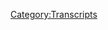 {{DEFAULTSORT:
    #_TRANSCRIPT_0570:June 24, 2021
}}{{Transcript
    | title         = [[570: June 24, 2021]]
    | caption       = [https://knowledgefight.libsyn.com/570-june-24-2021 Listen to this episode on Libsyn]
    | episodeNumber = [[570: June 24, 2021|570]]
    | length        = 01:50:47
}}

{{MessageBox
    | header     = Warning: Bot Generated Content
    | text       = This transcript was automatically generated by transcription software and likely contains many mistakes and misattributions. Please check the audio for definitive quotes, attribution, and context.
    | image      = N3yvass4myg91.webp
    | imagewidth = 50px
    | id         = warning
}}

{{TranscriptBlock
    | name      = Unknown Speaker
    | timestamp = 00:00:00.000
    | text      = I'm sick of them posing as if they're the good guys, saying we are the bad guys, a knowledge
}}

{{TranscriptBlock
    | name      = Unknown Speaker
    | timestamp = 00:00:23.359
    | text      = fight.
}}

{{TranscriptBlock
    | name      = Unknown Speaker
    | timestamp = 00:00:24.359
    | text      = I'm sick of them posing as if they're the good guys, saying we are the bad guys, a knowledge
}}

{{TranscriptBlock
    | name      = Unknown Speaker
    | timestamp = 00:00:29.359
    | text      = fight.
}}

{{TranscriptBlock
    | name      = Unknown Speaker
    | timestamp = 00:00:30.359
    | text      = I'm sick of them posing as if they're the good guys, saying we are the bad guys, a knowledge
}}

{{TranscriptBlock
    | name      = Unknown Speaker
    | timestamp = 00:00:48.799
    | text      = fight.
}}

{{TranscriptBlock
    | name      = Unknown Speaker
    | timestamp = 00:00:51.039
    | text      = I'm a huge fan. I love your work.
}}

{{TranscriptBlock
    | name      = Unknown Speaker
    | timestamp = 00:00:53.039
    | text      = Knowledge Fight.
}}

{{TranscriptBlock
    | name      = Unknown Speaker
    | timestamp = 00:00:55.039
    | text      = Knowledge Fight dot com.
}}

{{TranscriptBlock
    | name      = Unknown Speaker
    | timestamp = 00:00:57.039
    | text      = I love you.
}}

{{TranscriptBlock
    | name      = Unknown Speaker
    | timestamp = 00:00:59.039
    | text      = Hey everybody! Welcome back to Knowledge Fight.
}}

{{TranscriptBlock
    | name      = Unknown Speaker
    | timestamp = 00:01:01.039
    | text      = I'm Dan. I'm Jordan! We're couple dudes.
}}

{{TranscriptBlock
    | name      = Unknown Speaker
    | timestamp = 00:01:03.039
    | text      = We like to sit around, worship at the altar of Selene and talk a little bit about Alex Emmerich Jones.
}}

{{TranscriptBlock
    | name      = Unknown Speaker
    | timestamp = 00:01:07.040
    | text      = Oh indeed we are. Dan. Jordan.
}}

{{TranscriptBlock
    | name      = Unknown Speaker
    | timestamp = 00:01:09.040
    | text      = Dan! Jordan. Quick question for you. What's up?
}}

{{TranscriptBlock
    | name      = Unknown Speaker
    | timestamp = 00:01:11.040
    | text      = What's your bright spot today? My bright spot today, Jordan, is
}}

{{TranscriptBlock
    | name      = Unknown Speaker
    | timestamp = 00:01:13.040
    | text      = I've gotten back to making these buttons
}}

{{TranscriptBlock
    | name      = Unknown Speaker
    | timestamp = 00:01:15.040
    | text      = for folks. Yes.
}}

{{TranscriptBlock
    | name      = Unknown Speaker
    | timestamp = 00:01:17.040
    | text      = Quite a response of interest.
}}

{{TranscriptBlock
    | name      = Unknown Speaker
    | timestamp = 00:01:19.040
    | text      = Yes. I'm very excited.
}}

{{TranscriptBlock
    | name      = Unknown Speaker
    | timestamp = 00:01:21.040
    | text      = To get these cranked out
}}

{{TranscriptBlock
    | name      = Unknown Speaker
    | timestamp = 00:01:23.040
    | text      = and sent out to people.
}}

{{TranscriptBlock
    | name      = Unknown Speaker
    | timestamp = 00:01:25.040
    | text      = But I've used this also as an
}}

{{TranscriptBlock
    | name      = Unknown Speaker
    | timestamp = 00:01:27.040
    | text      = excuse to
}}

{{TranscriptBlock
    | name      = Unknown Speaker
    | timestamp = 00:01:29.040
    | text      = have some recreational time
}}

{{TranscriptBlock
    | name      = Unknown Speaker
    | timestamp = 00:01:31.040
    | text      = while I'm sitting around making buttons.
}}

{{TranscriptBlock
    | name      = Unknown Speaker
    | timestamp = 00:01:33.040
    | text      = Sure. And I've been watching a bit
}}

{{TranscriptBlock
    | name      = Unknown Speaker
    | timestamp = 00:01:35.040
    | text      = of Survivor.
}}

{{TranscriptBlock
    | name      = Unknown Speaker
    | timestamp = 00:01:37.040
    | text      = Okay.
}}

{{TranscriptBlock
    | name      = Unknown Speaker
    | timestamp = 00:01:39.040
    | text      = New season or old season?
}}

{{TranscriptBlock
    | name      = Unknown Speaker
    | timestamp = 00:01:41.040
    | text      = I'm starting at the beginning.
}}

{{TranscriptBlock
    | name      = Unknown Speaker
    | timestamp = 00:01:43.040
    | text      = When I...
}}

{{TranscriptBlock
    | name      = Unknown Speaker
    | timestamp = 00:01:45.040
    | text      = 500 seltzers.
}}

{{TranscriptBlock
    | name      = Unknown Speaker
    | timestamp = 00:01:47.040
    | text      = It's that again, yes.
}}

{{TranscriptBlock
    | name      = Unknown Speaker
    | timestamp = 00:01:49.040
    | text      = But I'm not putting a time frame on it.
}}

{{TranscriptBlock
    | name      = Unknown Speaker
    | timestamp = 00:01:51.040
    | text      = When I
}}

{{TranscriptBlock
    | name      = Unknown Speaker
    | timestamp = 00:01:53.040
    | text      = ran out of episodes of The Tick, I realized
}}

{{TranscriptBlock
    | name      = Unknown Speaker
    | timestamp = 00:01:55.040
    | text      = well, I've got this Amazon Prime account
}}

{{TranscriptBlock
    | name      = Unknown Speaker
    | timestamp = 00:01:57.040
    | text      = now. Sure.
}}

{{TranscriptBlock
    | name      = Unknown Speaker
    | timestamp = 00:01:59.040
    | text      = I've never had access to whatever is on here.
}}

{{TranscriptBlock
    | name      = Unknown Speaker
    | timestamp = 00:02:01.040
    | text      = What's on here? And so I was like
}}

{{TranscriptBlock
    | name      = Unknown Speaker
    | timestamp = 00:02:03.040
    | text      = I loved season 2 of Survivor
}}

{{TranscriptBlock
    | name      = Unknown Speaker
    | timestamp = 00:02:05.040
    | text      = when I was a kid. Sure.
}}

{{TranscriptBlock
    | name      = Unknown Speaker
    | timestamp = 00:02:07.040
    | text      = And I liked season 1 too, but season 2 stuck out
}}

{{TranscriptBlock
    | name      = Unknown Speaker
    | timestamp = 00:02:09.039
    | text      = in my head as like being really
}}

{{TranscriptBlock
    | name      = Unknown Speaker
    | timestamp = 00:02:11.039
    | text      = great. And then I watched a couple other
}}

{{TranscriptBlock
    | name      = Unknown Speaker
    | timestamp = 00:02:13.039
    | text      = seasons, but I missed a lot.
}}

{{TranscriptBlock
    | name      = Unknown Speaker
    | timestamp = 00:02:15.039
    | text      = I missed a ton.
}}

{{TranscriptBlock
    | name      = Unknown Speaker
    | timestamp = 00:02:17.039
    | text      = And I really am curious where did it
}}

{{TranscriptBlock
    | name      = Unknown Speaker
    | timestamp = 00:02:19.039
    | text      = fall apart. Because I know
}}

{{TranscriptBlock
    | name      = Unknown Speaker
    | timestamp = 00:02:21.039
    | text      = that everything got too
}}

{{TranscriptBlock
    | name      = Unknown Speaker
    | timestamp = 00:02:23.039
    | text      = complicated. Sure.
}}

{{TranscriptBlock
    | name      = Unknown Speaker
    | timestamp = 00:02:25.039
    | text      = It's just a total mess. Yeah.
}}

{{TranscriptBlock
    | name      = Unknown Speaker
    | timestamp = 00:02:27.039
    | text      = But it was good I think.
}}

{{TranscriptBlock
    | name      = Unknown Speaker
    | timestamp = 00:02:29.039
    | text      = And so I started
}}

{{TranscriptBlock
    | name      = Unknown Speaker
    | timestamp = 00:02:31.039
    | text      = rewatching from the beginning.
}}

{{TranscriptBlock
    | name      = Unknown Speaker
    | timestamp = 00:02:33.039
    | text      = And so far I have not gotten to
}}

{{TranscriptBlock
    | name      = Unknown Speaker
    | timestamp = 00:02:35.039
    | text      = where it's terrible. Yeah.
}}

{{TranscriptBlock
    | name      = Unknown Speaker
    | timestamp = 00:02:37.039
    | text      = I'm in season 2.
}}

{{TranscriptBlock
    | name      = Unknown Speaker
    | timestamp = 00:02:39.039
    | text      = And I
}}

{{TranscriptBlock
    | name      = Unknown Speaker
    | timestamp = 00:02:41.039
    | text      = want to talk about it non-stop.
}}

{{TranscriptBlock
    | name      = Unknown Speaker
    | timestamp = 00:02:43.039
    | text      = You've already watched
}}

{{TranscriptBlock
    | name      = Unknown Speaker
    | timestamp = 00:02:45.039
    | text      = season 1? Yeah.
}}

{{TranscriptBlock
    | name      = Unknown Speaker
    | timestamp = 00:02:47.039
    | text      = Oh wow, okay. Well I started a little bit
}}

{{TranscriptBlock
    | name      = Unknown Speaker
    | timestamp = 00:02:49.039
    | text      = before. Gotcha. But I have
}}

{{TranscriptBlock
    | name      = Unknown Speaker
    | timestamp = 00:02:51.039
    | text      = so many thoughts about all of
}}

{{TranscriptBlock
    | name      = Unknown Speaker
    | timestamp = 00:02:53.039
    | text      = this. Like first of all, season 1
}}

{{TranscriptBlock
    | name      = Unknown Speaker
    | timestamp = 00:02:55.039
    | text      = is amazing. Okay. It's
}}

{{TranscriptBlock
    | name      = Unknown Speaker
    | timestamp = 00:02:57.039
    | text      = a very well done show.
}}

{{TranscriptBlock
    | name      = Unknown Speaker
    | timestamp = 00:02:59.039
    | text      = Okay. There's an earnestness to
}}

{{TranscriptBlock
    | name      = Unknown Speaker
    | timestamp = 00:03:01.039
    | text      = it. There's a recognition
}}

{{TranscriptBlock
    | name      = Unknown Speaker
    | timestamp = 00:03:03.039
    | text      = that what they're doing is a little bit goofy.
}}

{{TranscriptBlock
    | name      = Unknown Speaker
    | timestamp = 00:03:05.039
    | text      = Sure. But they mean it. Sure.
}}

{{TranscriptBlock
    | name      = Unknown Speaker
    | timestamp = 00:03:07.039
    | text      = Yeah, yeah. It's sincere.
}}

{{TranscriptBlock
    | name      = Unknown Speaker
    | timestamp = 00:03:09.039
    | text      = Right, right, right. And very nice.
}}

{{TranscriptBlock
    | name      = Unknown Speaker
    | timestamp = 00:03:11.039
    | text      = Season 2 is a little
}}

{{TranscriptBlock
    | name      = Unknown Speaker
    | timestamp = 00:03:13.039
    | text      = bit of a departure.
}}

{{TranscriptBlock
    | name      = Unknown Speaker
    | timestamp = 00:03:15.039
    | text      = There's a
}}

{{TranscriptBlock
    | name      = Unknown Speaker
    | timestamp = 00:03:17.039
    | text      = little bit less of that
}}

{{TranscriptBlock
    | name      = Unknown Speaker
    | timestamp = 00:03:19.039
    | text      = genuine curiosity
}}

{{TranscriptBlock
    | name      = Unknown Speaker
    | timestamp = 00:03:21.039
    | text      = to it. Sure, they're having a sophomore slump.
}}

{{TranscriptBlock
    | name      = Unknown Speaker
    | timestamp = 00:03:23.039
    | text      = Well I think that
}}

{{TranscriptBlock
    | name      = Unknown Speaker
    | timestamp = 00:03:25.039
    | text      = they're too obsessed with Alliances.
}}

{{TranscriptBlock
    | name      = Unknown Speaker
    | timestamp = 00:03:27.039
    | text      = Yee! Like the
}}

{{TranscriptBlock
    | name      = Unknown Speaker
    | timestamp = 00:03:29.039
    | text      = first season really wasn't that
}}

{{TranscriptBlock
    | name      = Unknown Speaker
    | timestamp = 00:03:31.039
    | text      = like everyone being like, ooh who
}}

{{TranscriptBlock
    | name      = Unknown Speaker
    | timestamp = 00:03:33.039
    | text      = am I gonna
}}

{{TranscriptBlock
    | name      = Unknown Speaker
    | timestamp = 00:03:35.039
    | text      = team up with? Yeah.
}}

{{TranscriptBlock
    | name      = Unknown Speaker
    | timestamp = 00:03:37.039
    | text      = And season 2, it's just like, it already
}}

{{TranscriptBlock
    | name      = Unknown Speaker
    | timestamp = 00:03:39.039
    | text      = is jumping into that. I'm gonna
}}

{{TranscriptBlock
    | name      = Unknown Speaker
    | timestamp = 00:03:41.039
    | text      = throw this out. I'm gonna throw out my theory
}}

{{TranscriptBlock
    | name      = Unknown Speaker
    | timestamp = 00:03:43.039
    | text      = on when it really goes south.
}}

{{TranscriptBlock
    | name      = Unknown Speaker
    | timestamp = 00:03:45.039
    | text      = Sure. When people
}}

{{TranscriptBlock
    | name      = Unknown Speaker
    | timestamp = 00:03:47.039
    | text      = get too aware of the meta game.
}}

{{TranscriptBlock
    | name      = Unknown Speaker
    | timestamp = 00:03:49.039
    | text      = But I think that's season 2.
}}

{{TranscriptBlock
    | name      = Unknown Speaker
    | timestamp = 00:03:51.039
    | text      = Already! Already! We're
}}

{{TranscriptBlock
    | name      = Unknown Speaker
    | timestamp = 00:03:53.039
    | text      = too aware of the meta game. I think that there's a lot
}}

{{TranscriptBlock
    | name      = Unknown Speaker
    | timestamp = 00:03:55.039
    | text      = of conversation. I mean it's like a super metrics kind of
}}

{{TranscriptBlock
    | name      = Unknown Speaker
    | timestamp = 00:03:57.039
    | text      = thing later on where everybody's like, we've
}}

{{TranscriptBlock
    | name      = Unknown Speaker
    | timestamp = 00:03:59.039
    | text      = watched all of these seasons, we know how to
}}

{{TranscriptBlock
    | name      = Unknown Speaker
    | timestamp = 00:04:01.039
    | text      = plan for this, I know what move
}}

{{TranscriptBlock
    | name      = Unknown Speaker
    | timestamp = 00:04:03.039
    | text      = is the right move based on what happened in season
}}

{{TranscriptBlock
    | name      = Unknown Speaker
    | timestamp = 00:04:05.039
    | text      = 3 or whatever, you know, like that kind of thing.
}}

{{TranscriptBlock
    | name      = Unknown Speaker
    | timestamp = 00:04:07.039
    | text      = Yeah. I think that that
}}

{{TranscriptBlock
    | name      = Unknown Speaker
    | timestamp = 00:04:09.039
    | text      = is beginning to happen already in season 2.
}}

{{TranscriptBlock
    | name      = Unknown Speaker
    | timestamp = 00:04:11.039
    | text      = Maybe it's not overwhelming, but
}}

{{TranscriptBlock
    | name      = Unknown Speaker
    | timestamp = 00:04:13.039
    | text      = it's very different
}}

{{TranscriptBlock
    | name      = Unknown Speaker
    | timestamp = 00:04:15.039
    | text      = than the kind of conversations they were having in season
}}

{{TranscriptBlock
    | name      = Unknown Speaker
    | timestamp = 00:04:17.040
    | text      = 1. I can say that for sure, which
}}

{{TranscriptBlock
    | name      = Unknown Speaker
    | timestamp = 00:04:19.040
    | text      = I didn't realize. Wow.
}}

{{TranscriptBlock
    | name      = Unknown Speaker
    | timestamp = 00:04:21.040
    | text      = And the other thing too was that
}}

{{TranscriptBlock
    | name      = Unknown Speaker
    | timestamp = 00:04:23.040
    | text      = watching it back, I haven't watched any of these
}}

{{TranscriptBlock
    | name      = Unknown Speaker
    | timestamp = 00:04:25.040
    | text      = that's like, I mean what would it have been?
}}

{{TranscriptBlock
    | name      = Unknown Speaker
    | timestamp = 00:04:27.040
    | text      = This is pre-9-11 stuff.
}}

{{TranscriptBlock
    | name      = Unknown Speaker
    | timestamp = 00:04:29.040
    | text      = Yeah, straight up. I think that
}}

{{TranscriptBlock
    | name      = Unknown Speaker
    | timestamp = 00:04:31.040
    | text      = we're on like season 2000.
}}

{{TranscriptBlock
    | name      = Unknown Speaker
    | timestamp = 00:04:33.040
    | text      = Yeah, we're on like season 30 now or something?
}}

{{TranscriptBlock
    | name      = Unknown Speaker
    | timestamp = 00:04:35.040
    | text      = 40! Get the shit out of here!
}}

{{TranscriptBlock
    | name      = Unknown Speaker
    | timestamp = 00:04:37.040
    | text      = God damn!
}}

{{TranscriptBlock
    | name      = Unknown Speaker
    | timestamp = 00:04:39.040
    | text      = So I was like 16 when
}}

{{TranscriptBlock
    | name      = Unknown Speaker
    | timestamp = 00:04:41.040
    | text      = season 2 was airing. 16
}}

{{TranscriptBlock
    | name      = Unknown Speaker
    | timestamp = 00:04:43.040
    | text      = or 17. And I remember watching
}}

{{TranscriptBlock
    | name      = Unknown Speaker
    | timestamp = 00:04:45.040
    | text      = it and like I had various feelings
}}

{{TranscriptBlock
    | name      = Unknown Speaker
    | timestamp = 00:04:47.040
    | text      = about various cast members.
}}

{{TranscriptBlock
    | name      = Unknown Speaker
    | timestamp = 00:04:49.040
    | text      = And re-watching it, one of the things that really
}}

{{TranscriptBlock
    | name      = Unknown Speaker
    | timestamp = 00:04:51.040
    | text      = stuck out to me, well there's two things.
}}

{{TranscriptBlock
    | name      = Unknown Speaker
    | timestamp = 00:04:53.040
    | text      = Sure. First, Elizabeth.
}}

{{TranscriptBlock
    | name      = Unknown Speaker
    | timestamp = 00:04:55.040
    | text      = I really liked Elizabeth Falarski.
}}

{{TranscriptBlock
    | name      = Unknown Speaker
    | timestamp = 00:04:57.040
    | text      = Okay. She was great.
}}

{{TranscriptBlock
    | name      = Unknown Speaker
    | timestamp = 00:04:59.040
    | text      = And I realized re-watching it that I liked
}}

{{TranscriptBlock
    | name      = Unknown Speaker
    | timestamp = 00:05:01.040
    | text      = her because she reminded me of the girls
}}

{{TranscriptBlock
    | name      = Unknown Speaker
    | timestamp = 00:05:03.040
    | text      = that I had a crush on in church.
}}

{{TranscriptBlock
    | name      = Unknown Speaker
    | timestamp = 00:05:05.040
    | text      = Okay, alright. And she was a really sweet
}}

{{TranscriptBlock
    | name      = Unknown Speaker
    | timestamp = 00:05:07.040
    | text      = kind of girl you'd meet in church.
}}

{{TranscriptBlock
    | name      = Unknown Speaker
    | timestamp = 00:05:09.040
    | text      = Yeah, yeah, yeah. And it only makes sense that she became
}}

{{TranscriptBlock
    | name      = Unknown Speaker
    | timestamp = 00:05:11.040
    | text      = a right-wing pundit. Well, that
}}

{{TranscriptBlock
    | name      = Unknown Speaker
    | timestamp = 00:05:13.040
    | text      = does track. That is how
}}

{{TranscriptBlock
    | name      = Unknown Speaker
    | timestamp = 00:05:15.040
    | text      = it goes. Like yeah, this tracks.
}}

{{TranscriptBlock
    | name      = Unknown Speaker
    | timestamp = 00:05:17.040
    | text      = Yeah. And the other thing that I didn't
}}

{{TranscriptBlock
    | name      = Unknown Speaker
    | timestamp = 00:05:19.040
    | text      = realize, watching back, is that
}}

{{TranscriptBlock
    | name      = Unknown Speaker
    | timestamp = 00:05:21.040
    | text      = there was this guy, Michael, who
}}

{{TranscriptBlock
    | name      = Unknown Speaker
    | timestamp = 00:05:23.040
    | text      = fell into the fire and ended up getting
}}

{{TranscriptBlock
    | name      = Unknown Speaker
    | timestamp = 00:05:25.040
    | text      = evacuated, got airlifted. Yeah, yeah, yeah.
}}

{{TranscriptBlock
    | name      = Unknown Speaker
    | timestamp = 00:05:27.040
    | text      = And when I watched it when I was younger, he seemed
}}

{{TranscriptBlock
    | name      = Unknown Speaker
    | timestamp = 00:05:29.040
    | text      = like such a leader. You know, he seemed
}}

{{TranscriptBlock
    | name      = Unknown Speaker
    | timestamp = 00:05:31.040
    | text      = like somebody who was like, you know,
}}

{{TranscriptBlock
    | name      = Unknown Speaker
    | timestamp = 00:05:33.040
    | text      = he's outdoorsy, and watching it now
}}

{{TranscriptBlock
    | name      = Unknown Speaker
    | timestamp = 00:05:35.040
    | text      = I was like, this guy's a fucking creep.
}}

{{TranscriptBlock
    | name      = Unknown Speaker
    | timestamp = 00:05:37.040
    | text      = This guy's a total
}}

{{TranscriptBlock
    | name      = Unknown Speaker
    | timestamp = 00:05:39.040
    | text      = weirdo. So weird. He sucks.
}}

{{TranscriptBlock
    | name      = Unknown Speaker
    | timestamp = 00:05:41.040
    | text      = So weird how time works. He sucks.
}}

{{TranscriptBlock
    | name      = Unknown Speaker
    | timestamp = 00:05:43.040
    | text      = Yeah, and I had a very negative response
}}

{{TranscriptBlock
    | name      = Unknown Speaker
    | timestamp = 00:05:45.040
    | text      = to him watching it, and
}}

{{TranscriptBlock
    | name      = Unknown Speaker
    | timestamp = 00:05:47.040
    | text      = I was just looking up, where are these people
}}

{{TranscriptBlock
    | name      = Unknown Speaker
    | timestamp = 00:05:49.040
    | text      = now? Turns out he got arrested for
}}

{{TranscriptBlock
    | name      = Unknown Speaker
    | timestamp = 00:05:51.040
    | text      = running a Ponzi scheme, and
}}

{{TranscriptBlock
    | name      = Unknown Speaker
    | timestamp = 00:05:53.040
    | text      = in the process of the investigation they
}}

{{TranscriptBlock
    | name      = Unknown Speaker
    | timestamp = 00:05:55.040
    | text      = found child porn on his computer. Oh, man.
}}

{{TranscriptBlock
    | name      = Unknown Speaker
    | timestamp = 00:05:57.040
    | text      = And so I was like, well. There we go.
}}

{{TranscriptBlock
    | name      = Unknown Speaker
    | timestamp = 00:05:59.040
    | text      = Whoa, boy.
}}

{{TranscriptBlock
    | name      = Unknown Speaker
    | timestamp = 00:06:01.040
    | text      = I've always dreamt of Survivor being
}}

{{TranscriptBlock
    | name      = Unknown Speaker
    | timestamp = 00:06:03.040
    | text      = more like those early years of
}}

{{TranscriptBlock
    | name      = Unknown Speaker
    | timestamp = 00:06:05.040
    | text      = Sasuke, the ninja warrior.
}}

{{TranscriptBlock
    | name      = Unknown Speaker
    | timestamp = 00:06:07.040
    | text      = Just because
}}

{{TranscriptBlock
    | name      = Unknown Speaker
    | timestamp = 00:06:09.040
    | text      = they would make a huge deal of
}}

{{TranscriptBlock
    | name      = Unknown Speaker
    | timestamp = 00:06:11.040
    | text      = this is our 25th season,
}}

{{TranscriptBlock
    | name      = Unknown Speaker
    | timestamp = 00:06:13.040
    | text      = and there's only been one person who made it
}}

{{TranscriptBlock
    | name      = Unknown Speaker
    | timestamp = 00:06:15.040
    | text      = to the top of Mt. Midoriya.
}}

{{TranscriptBlock
    | name      = Unknown Speaker
    | timestamp = 00:06:17.040
    | text      = And it's like, I've always wanted Survivor
}}

{{TranscriptBlock
    | name      = Unknown Speaker
    | timestamp = 00:06:19.040
    | text      = to be that, where it's like, we're on season 40.
}}

{{TranscriptBlock
    | name      = Unknown Speaker
    | timestamp = 00:06:21.040
    | text      = Two people have survived.
}}

{{TranscriptBlock
    | name      = Unknown Speaker
    | timestamp = 00:06:23.040
    | text      = There should be some kind of a prestige.
}}

{{TranscriptBlock
    | name      = Unknown Speaker
    | timestamp = 00:06:25.040
    | text      = There's not a guaranteed winner.
}}

{{TranscriptBlock
    | name      = Unknown Speaker
    | timestamp = 00:06:27.040
    | text      = Exactly. Yeah, yeah, yeah.
}}

{{TranscriptBlock
    | name      = Unknown Speaker
    | timestamp = 00:06:29.040
    | text      = Yeah, I think in order to do that
}}

{{TranscriptBlock
    | name      = Unknown Speaker
    | timestamp = 00:06:31.040
    | text      = you'd have to really risk people's health.
}}

{{TranscriptBlock
    | name      = Unknown Speaker
    | timestamp = 00:06:33.040
    | text      = Yeah, I know. I was going to say, the only
}}

{{TranscriptBlock
    | name      = Unknown Speaker
    | timestamp = 00:06:35.040
    | text      = other solution is like, 28 people
}}

{{TranscriptBlock
    | name      = Unknown Speaker
    | timestamp = 00:06:37.040
    | text      = died this year on Survivor,
}}

{{TranscriptBlock
    | name      = Unknown Speaker
    | timestamp = 00:06:39.040
    | text      = so that might be tough. That was the other thing, too,
}}

{{TranscriptBlock
    | name      = Unknown Speaker
    | timestamp = 00:06:41.040
    | text      = that going back, I was
}}

{{TranscriptBlock
    | name      = Unknown Speaker
    | timestamp = 00:06:43.040
    | text      = taken aback by. In the first
}}

{{TranscriptBlock
    | name      = Unknown Speaker
    | timestamp = 00:06:45.040
    | text      = season, there is not a lot of
}}

{{TranscriptBlock
    | name      = Unknown Speaker
    | timestamp = 00:06:47.040
    | text      = problem with food. They have
}}

{{TranscriptBlock
    | name      = Unknown Speaker
    | timestamp = 00:06:49.040
    | text      = a ton of rice. They're totally
}}

{{TranscriptBlock
    | name      = Unknown Speaker
    | timestamp = 00:06:51.040
    | text      = fine on rice. Richard is out
}}

{{TranscriptBlock
    | name      = Unknown Speaker
    | timestamp = 00:06:53.040
    | text      = there fishing. He's catching all kinds of fish.
}}

{{TranscriptBlock
    | name      = Unknown Speaker
    | timestamp = 00:06:55.040
    | text      = They have rat traps that they've created
}}

{{TranscriptBlock
    | name      = Unknown Speaker
    | timestamp = 00:06:57.040
    | text      = that have just eaten rats. Yeah. And it is
}}

{{TranscriptBlock
    | name      = Unknown Speaker
    | timestamp = 00:06:59.040
    | text      = not a problem. And then in season
}}

{{TranscriptBlock
    | name      = Unknown Speaker
    | timestamp = 00:07:01.040
    | text      = two, it's a bit of a problem,
}}

{{TranscriptBlock
    | name      = Unknown Speaker
    | timestamp = 00:07:03.040
    | text      = but it's only a problem because they mis-
}}

{{TranscriptBlock
    | name      = Unknown Speaker
    | timestamp = 00:07:05.040
    | text      = rationed the rice.
}}

{{TranscriptBlock
    | name      = Unknown Speaker
    | timestamp = 00:07:07.040
    | text      = They would have had rice that would last
}}

{{TranscriptBlock
    | name      = Unknown Speaker
    | timestamp = 00:07:09.040
    | text      = the entire season.
}}

{{TranscriptBlock
    | name      = Unknown Speaker
    | timestamp = 00:07:11.040
    | text      = It's like, I feel like that takes
}}

{{TranscriptBlock
    | name      = Unknown Speaker
    | timestamp = 00:07:13.040
    | text      = away from this being about surviving.
}}

{{TranscriptBlock
    | name      = Unknown Speaker
    | timestamp = 00:07:15.040
    | text      = That's, it's so
}}

{{TranscriptBlock
    | name      = Unknown Speaker
    | timestamp = 00:07:17.040
    | text      = funny just because I remember reading this
}}

{{TranscriptBlock
    | name      = Unknown Speaker
    | timestamp = 00:07:19.040
    | text      = huge, like, oral history of
}}

{{TranscriptBlock
    | name      = Unknown Speaker
    | timestamp = 00:07:21.040
    | text      = Kid Nation or whatever that
}}

{{TranscriptBlock
    | name      = Unknown Speaker
    | timestamp = 00:07:23.040
    | text      = MTV reality show was where they put
}}

{{TranscriptBlock
    | name      = Unknown Speaker
    | timestamp = 00:07:25.040
    | text      = 30, yeah, they put a
}}

{{TranscriptBlock
    | name      = Unknown Speaker
    | timestamp = 00:07:27.040
    | text      = town of kids and they're all, like, 30
}}

{{TranscriptBlock
    | name      = Unknown Speaker
    | timestamp = 00:07:29.040
    | text      = kids and they're all, like, 12 years old. Yeah.
}}

{{TranscriptBlock
    | name      = Unknown Speaker
    | timestamp = 00:07:31.040
    | text      = And the oral history behind it was they built
}}

{{TranscriptBlock
    | name      = Unknown Speaker
    | timestamp = 00:07:33.040
    | text      = a functioning society, and
}}

{{TranscriptBlock
    | name      = Unknown Speaker
    | timestamp = 00:07:35.040
    | text      = the producers were like, we can't,
}}

{{TranscriptBlock
    | name      = Unknown Speaker
    | timestamp = 00:07:37.040
    | text      = we were going for Lord of the Flies, but in real
}}

{{TranscriptBlock
    | name      = Unknown Speaker
    | timestamp = 00:07:39.040
    | text      = life. So they were the ones
}}

{{TranscriptBlock
    | name      = Unknown Speaker
    | timestamp = 00:07:41.040
    | text      = fucking everything up for these kids. Oh,
}}

{{TranscriptBlock
    | name      = Unknown Speaker
    | timestamp = 00:07:43.040
    | text      = sure. And the kids are constantly like,
}}

{{TranscriptBlock
    | name      = Unknown Speaker
    | timestamp = 00:07:45.040
    | text      = we've got garbage pickup. Why are
}}

{{TranscriptBlock
    | name      = Unknown Speaker
    | timestamp = 00:07:47.040
    | text      = you guys throwing garbage around?
}}

{{TranscriptBlock
    | name      = Unknown Speaker
    | timestamp = 00:07:49.040
    | text      = We have a system, you know?
}}

{{TranscriptBlock
    | name      = Unknown Speaker
    | timestamp = 00:07:51.040
    | text      = And, yeah, it's so funny to me
}}

{{TranscriptBlock
    | name      = Unknown Speaker
    | timestamp = 00:07:53.040
    | text      = that they can build, like, a, we're
}}

{{TranscriptBlock
    | name      = Unknown Speaker
    | timestamp = 00:07:55.040
    | text      = rationing appropriately, and then
}}

{{TranscriptBlock
    | name      = Unknown Speaker
    | timestamp = 00:07:57.040
    | text      = adults do it on a reality show
}}

{{TranscriptBlock
    | name      = Unknown Speaker
    | timestamp = 00:07:59.040
    | text      = and they're like, I want all the food!
}}

{{TranscriptBlock
    | name      = Unknown Speaker
    | timestamp = 00:08:01.040
    | text      = Yeah, there was also, like, real fingerprints
}}

{{TranscriptBlock
    | name      = Unknown Speaker
    | timestamp = 00:08:03.040
    | text      = of weird
}}

{{TranscriptBlock
    | name      = Unknown Speaker
    | timestamp = 00:08:05.040
    | text      = manipulation that I didn't
}}

{{TranscriptBlock
    | name      = Unknown Speaker
    | timestamp = 00:08:07.040
    | text      = recognize watching it initially.
}}

{{TranscriptBlock
    | name      = Unknown Speaker
    | timestamp = 00:08:09.040
    | text      = Like, there's, like, levels
}}

{{TranscriptBlock
    | name      = Unknown Speaker
    | timestamp = 00:08:11.040
    | text      = of awareness of what's going on
}}

{{TranscriptBlock
    | name      = Unknown Speaker
    | timestamp = 00:08:13.040
    | text      = at the other camp that, like, people shouldn't
}}

{{TranscriptBlock
    | name      = Unknown Speaker
    | timestamp = 00:08:15.040
    | text      = have. Oh, yeah. And so it's like, someone,
}}

{{TranscriptBlock
    | name      = Unknown Speaker
    | timestamp = 00:08:17.040
    | text      = producers are talking to these people. Yeah, yeah, yeah.
}}

{{TranscriptBlock
    | name      = Unknown Speaker
    | timestamp = 00:08:19.040
    | text      = It was a little bit like,
}}

{{TranscriptBlock
    | name      = Unknown Speaker
    | timestamp = 00:08:21.040
    | text      = alright, I see through a little bit of this.
}}

{{TranscriptBlock
    | name      = Unknown Speaker
    | timestamp = 00:08:23.040
    | text      = Yeah. But anyway, it's fun, and
}}

{{TranscriptBlock
    | name      = Unknown Speaker
    | timestamp = 00:08:25.040
    | text      = I'm excited to see where it really falls
}}

{{TranscriptBlock
    | name      = Unknown Speaker
    | timestamp = 00:08:27.040
    | text      = apart, because it's still entertaining. Yeah.
}}

{{TranscriptBlock
    | name      = Unknown Speaker
    | timestamp = 00:08:29.040
    | text      = At this point. I'm guessing by, like,
}}

{{TranscriptBlock
    | name      = Unknown Speaker
    | timestamp = 00:08:31.040
    | text      = season seven or something, it's gonna be
}}

{{TranscriptBlock
    | name      = Unknown Speaker
    | timestamp = 00:08:33.039
    | text      = a disaster. My aunt,
}}

{{TranscriptBlock
    | name      = Unknown Speaker
    | timestamp = 00:08:35.039
    | text      = before she died, watched every season
}}

{{TranscriptBlock
    | name      = Unknown Speaker
    | timestamp = 00:08:37.039
    | text      = of Survivor. She loved
}}

{{TranscriptBlock
    | name      = Unknown Speaker
    | timestamp = 00:08:39.039
    | text      = it so much. She watched Survivor
}}

{{TranscriptBlock
    | name      = Unknown Speaker
    | timestamp = 00:08:41.039
    | text      = and Big Brother. Those were the two for her.
}}

{{TranscriptBlock
    | name      = Unknown Speaker
    | timestamp = 00:08:43.039
    | text      = And I just remember watching,
}}

{{TranscriptBlock
    | name      = Unknown Speaker
    | timestamp = 00:08:45.039
    | text      = like, I think it was, like, season
}}

{{TranscriptBlock
    | name      = Unknown Speaker
    | timestamp = 00:08:47.039
    | text      = 23 with her, and just
}}

{{TranscriptBlock
    | name      = Unknown Speaker
    | timestamp = 00:08:49.039
    | text      = going, like, how do you
}}

{{TranscriptBlock
    | name      = Unknown Speaker
    | timestamp = 00:08:51.039
    | text      = not want these people shot
}}

{{TranscriptBlock
    | name      = Unknown Speaker
    | timestamp = 00:08:53.039
    | text      = into the surface of the sun? And she was like, that's why
}}

{{TranscriptBlock
    | name      = Unknown Speaker
    | timestamp = 00:08:55.039
    | text      = I watch. That's why you watch. That's part
}}

{{TranscriptBlock
    | name      = Unknown Speaker
    | timestamp = 00:08:57.039
    | text      = of why you watch. Yeah. And then you also pull
}}

{{TranscriptBlock
    | name      = Unknown Speaker
    | timestamp = 00:08:59.039
    | text      = for some people. That's another thing. Look,
}}

{{TranscriptBlock
    | name      = Unknown Speaker
    | timestamp = 00:09:01.039
    | text      = we've talked about this too much already, but the last
}}

{{TranscriptBlock
    | name      = Unknown Speaker
    | timestamp = 00:09:03.039
    | text      = point I want to make is that
}}

{{TranscriptBlock
    | name      = Unknown Speaker
    | timestamp = 00:09:05.039
    | text      = the experience that I had
}}

{{TranscriptBlock
    | name      = Unknown Speaker
    | timestamp = 00:09:07.039
    | text      = watching season one is that I liked
}}

{{TranscriptBlock
    | name      = Unknown Speaker
    | timestamp = 00:09:09.039
    | text      = both of the tribes, and in
}}

{{TranscriptBlock
    | name      = Unknown Speaker
    | timestamp = 00:09:11.039
    | text      = watching season two, I was like, I don't like
}}

{{TranscriptBlock
    | name      = Unknown Speaker
    | timestamp = 00:09:13.039
    | text      = either of these tribes.
}}

{{TranscriptBlock
    | name      = Unknown Speaker
    | timestamp = 00:09:15.039
    | text      = I don't like any of this.
}}

{{TranscriptBlock
    | name      = Unknown Speaker
    | timestamp = 00:09:17.039
    | text      = Which is weird. That's fair. It's not, definitely
}}

{{TranscriptBlock
    | name      = Unknown Speaker
    | timestamp = 00:09:19.039
    | text      = not how I experienced it as a youth.
}}

{{TranscriptBlock
    | name      = Unknown Speaker
    | timestamp = 00:09:21.039
    | text      = Anyway, we'll talk
}}

{{TranscriptBlock
    | name      = Unknown Speaker
    | timestamp = 00:09:23.039
    | text      = more about this as it goes along.
}}

{{TranscriptBlock
    | name      = Unknown Speaker
    | timestamp = 00:09:25.039
    | text      = I'm sure. But Jordan,
}}

{{TranscriptBlock
    | name      = Unknown Speaker
    | timestamp = 00:09:27.039
    | text      = what's your Bright Spot? My Bright Spot
}}

{{TranscriptBlock
    | name      = Unknown Speaker
    | timestamp = 00:09:29.039
    | text      = is Tyler the Creator's new album.
}}

{{TranscriptBlock
    | name      = Unknown Speaker
    | timestamp = 00:09:31.039
    | text      = Oh, fun. Released, I think it was
}}

{{TranscriptBlock
    | name      = Unknown Speaker
    | timestamp = 00:09:33.039
    | text      = Friday. Fantastic.
}}

{{TranscriptBlock
    | name      = Unknown Speaker
    | timestamp = 00:09:35.039
    | text      = Absolutely fantastic. His last
}}

{{TranscriptBlock
    | name      = Unknown Speaker
    | timestamp = 00:09:37.039
    | text      = album, Scum Fuck
}}

{{TranscriptBlock
    | name      = Unknown Speaker
    | timestamp = 00:09:39.039
    | text      = Flower Boy, I think,
}}

{{TranscriptBlock
    | name      = Unknown Speaker
    | timestamp = 00:09:41.039
    | text      = was more of an R&B
}}

{{TranscriptBlock
    | name      = Unknown Speaker
    | timestamp = 00:09:43.039
    | text      = album, almost like a Frank Ocean
}}

{{TranscriptBlock
    | name      = Unknown Speaker
    | timestamp = 00:09:45.039
    | text      = album, and this one he gets right back to
}}

{{TranscriptBlock
    | name      = Unknown Speaker
    | timestamp = 00:09:47.039
    | text      = just doing straight up hip-hop
}}

{{TranscriptBlock
    | name      = Unknown Speaker
    | timestamp = 00:09:49.039
    | text      = and rapping, and he's so good.
}}

{{TranscriptBlock
    | name      = Unknown Speaker
    | timestamp = 00:09:51.039
    | text      = He's so talented. Sure. It's amazing.
}}

{{TranscriptBlock
    | name      = Unknown Speaker
    | timestamp = 00:09:53.039
    | text      = Especially his career arc.
}}

{{TranscriptBlock
    | name      = Unknown Speaker
    | timestamp = 00:09:55.039
    | text      = Can you imagine being like 14
}}

{{TranscriptBlock
    | name      = Unknown Speaker
    | timestamp = 00:09:57.039
    | text      = years old and then
}}

{{TranscriptBlock
    | name      = Unknown Speaker
    | timestamp = 00:09:59.039
    | text      = becoming what he becomes? Yeah, it's pretty weird.
}}

{{TranscriptBlock
    | name      = Unknown Speaker
    | timestamp = 00:10:01.039
    | text      = It's wild. Yeah. It's wild!
}}

{{TranscriptBlock
    | name      = Unknown Speaker
    | timestamp = 00:10:03.039
    | text      = Look forward to an oral history
}}

{{TranscriptBlock
    | name      = Unknown Speaker
    | timestamp = 00:10:05.039
    | text      = of that one day. Yeah, that'll be great.
}}

{{TranscriptBlock
    | name      = Unknown Speaker
    | timestamp = 00:10:07.039
    | text      = I'm sorry
}}

{{TranscriptBlock
    | name      = Unknown Speaker
    | timestamp = 00:10:09.039
    | text      = to not spend 10 minutes on your
}}

{{TranscriptBlock
    | name      = Unknown Speaker
    | timestamp = 00:10:11.039
    | text      = Bright Spot. It's fine. It's just a good album.
}}

{{TranscriptBlock
    | name      = Unknown Speaker
    | timestamp = 00:10:13.039
    | text      = Yeah, it's just good, whereas
}}

{{TranscriptBlock
    | name      = Unknown Speaker
    | timestamp = 00:10:15.039
    | text      = I have complex thoughts about it.
}}

{{TranscriptBlock
    | name      = Unknown Speaker
    | timestamp = 00:10:17.039
    | text      = I mean, I could have complex thoughts,
}}

{{TranscriptBlock
    | name      = Unknown Speaker
    | timestamp = 00:10:19.039
    | text      = but they might be very boring. They could be.
}}

{{TranscriptBlock
    | name      = Unknown Speaker
    | timestamp = 00:10:21.039
    | text      = Something that will not be boring, Jordan,
}}

{{TranscriptBlock
    | name      = Unknown Speaker
    | timestamp = 00:10:23.039
    | text      = is our episode today. We're
}}

{{TranscriptBlock
    | name      = Unknown Speaker
    | timestamp = 00:10:25.039
    | text      = going to be talking about June 24th, 2021.
}}

{{TranscriptBlock
    | name      = Unknown Speaker
    | timestamp = 00:10:27.039
    | text      = Blackjack. Oh shit!
}}

{{TranscriptBlock
    | name      = Unknown Speaker
    | timestamp = 00:10:29.039
    | text      = We're doing a present-day episode?
}}

{{TranscriptBlock
    | name      = Unknown Speaker
    | timestamp = 00:10:31.039
    | text      = I thought we were going into the past.
}}

{{TranscriptBlock
    | name      = Unknown Speaker
    | timestamp = 00:10:33.039
    | text      = I wasn't even prepared for it. We are doing a present-day
}}

{{TranscriptBlock
    | name      = Unknown Speaker
    | timestamp = 00:10:35.039
    | text      = episode because I wanted to give Alex a chance
}}

{{TranscriptBlock
    | name      = Unknown Speaker
    | timestamp = 00:10:37.039
    | text      = to have a more
}}

{{TranscriptBlock
    | name      = Unknown Speaker
    | timestamp = 00:10:39.039
    | text      = developed conspiracy theory about
}}

{{TranscriptBlock
    | name      = Unknown Speaker
    | timestamp = 00:10:41.039
    | text      = John McAfee's death. Yes. Yeah, yeah, yeah.
}}

{{TranscriptBlock
    | name      = Unknown Speaker
    | timestamp = 00:10:43.039
    | text      = On our last episode, we talked about his
}}

{{TranscriptBlock
    | name      = Unknown Speaker
    | timestamp = 00:10:45.039
    | text      = special report, his emergency
}}

{{TranscriptBlock
    | name      = Unknown Speaker
    | timestamp = 00:10:47.039
    | text      = broadcast. Shitty.
}}

{{TranscriptBlock
    | name      = Unknown Speaker
    | timestamp = 00:10:49.039
    | text      = It was not compelling, but
}}

{{TranscriptBlock
    | name      = Unknown Speaker
    | timestamp = 00:10:51.039
    | text      = you know, let's give him a shot.
}}

{{TranscriptBlock
    | name      = Unknown Speaker
    | timestamp = 00:10:53.039
    | text      = Step up your game. Let's see what's going on on the 24th
}}

{{TranscriptBlock
    | name      = Unknown Speaker
    | timestamp = 00:10:55.039
    | text      = on Thursday. And so we'll get
}}

{{TranscriptBlock
    | name      = Unknown Speaker
    | timestamp = 00:10:57.039
    | text      = down to business on that, but before we do, let's take a little
}}

{{TranscriptBlock
    | name      = Unknown Speaker
    | timestamp = 00:10:59.039
    | text      = moment to say hello to some new wonks.
}}

{{TranscriptBlock
    | name      = Unknown Speaker
    | timestamp = 00:11:01.039
    | text      = That's a great idea. So first, Rob Thor.
}}

{{TranscriptBlock
    | name      = Unknown Speaker
    | timestamp = 00:11:03.039
    | text      = Thank you so much. You are now a policy wonk.
}}

{{TranscriptBlock
    | name      = Unknown Speaker
    | timestamp = 00:11:05.039
    | text      = I'm a policy wonk. Thanks, Rob!
}}

{{TranscriptBlock
    | name      = Unknown Speaker
    | timestamp = 00:11:07.039
    | text      = Dangerboat is my spirit animal. Thank you so much.
}}

{{TranscriptBlock
    | name      = Unknown Speaker
    | timestamp = 00:11:09.039
    | text      = You are now policy wonk. I'm a policy wonk.
}}

{{TranscriptBlock
    | name      = Unknown Speaker
    | timestamp = 00:11:11.039
    | text      = Thank you very much, Dangerboat is my favorite animal
}}

{{TranscriptBlock
    | name      = Unknown Speaker
    | timestamp = 00:11:13.039
    | text      = Thank you. Next, PorchWord, thank you so much.
}}

{{TranscriptBlock
    | name      = Unknown Speaker
    | timestamp = 00:11:15.039
    | text      = You are now a policy wonk. I'm a policy wonk.
}}

{{TranscriptBlock
    | name      = Unknown Speaker
    | timestamp = 00:11:17.039
    | text      = Thanks, Porch Mong. Thank you.
}}

{{TranscriptBlock
    | name      = Unknown Speaker
    | timestamp = 00:11:19.039
    | text      = And Janabanana, thank you so much. You are now a policy wonk.
}}

{{TranscriptBlock
    | name      = Unknown Speaker
    | timestamp = 00:11:21.039
    | text      = I'm a policy wonk. Thank you, Jana.
}}

{{TranscriptBlock
    | name      = Unknown Speaker
    | timestamp = 00:11:23.039
    | text      = I like a good Jana Banana. Sure.
}}

{{TranscriptBlock
    | name      = Unknown Speaker
    | timestamp = 00:11:25.039
    | text      = And finally, all podcasters are millionaires.
}}

{{TranscriptBlock
    | name      = Unknown Speaker
    | timestamp = 00:11:27.039
    | text      = Thank you so much. You are now a policy wonk.
}}

{{TranscriptBlock
    | name      = Unknown Speaker
    | timestamp = 00:11:29.039
    | text      = I'm a policy wonk.
}}

{{TranscriptBlock
    | name      = Unknown Speaker
    | timestamp = 00:11:31.039
    | text      = Yep.
}}

{{TranscriptBlock
    | name      = Unknown Speaker
    | timestamp = 00:11:33.039
    | text      = Yep. Basically, forty-niners out here.
}}

{{TranscriptBlock
    | name      = Unknown Speaker
    | timestamp = 00:11:35.039
    | text      = Sounds right.
}}

{{TranscriptBlock
    | name      = Unknown Speaker
    | timestamp = 00:11:35.879
    | text      = There's gold in them there pods.
}}

{{TranscriptBlock
    | name      = Unknown Speaker
    | timestamp = 00:11:38.519
    | text      = You can't even start a podcast
}}

{{TranscriptBlock
    | name      = Unknown Speaker
    | timestamp = 00:11:39.879
    | text      = without getting a million dollars.
}}

{{TranscriptBlock
    | name      = Unknown Speaker
    | timestamp = 00:11:41.159
    | text      = No.
}}

{{TranscriptBlock
    | name      = Unknown Speaker
    | timestamp = 00:11:42.000
    | text      = They just throw it at you.
}}

{{TranscriptBlock
    | name      = Unknown Speaker
    | timestamp = 00:11:42.840
    | text      = Whoa, you want to start a podcast?
}}

{{TranscriptBlock
    | name      = Unknown Speaker
    | timestamp = 00:11:44.360
    | text      = You gotta be a millionaire.
}}

{{TranscriptBlock
    | name      = Unknown Speaker
    | timestamp = 00:11:45.559
    | text      = Yep.
}}

{{TranscriptBlock
    | name      = Unknown Speaker
    | timestamp = 00:11:47.399
    | text      = So Jordan also, you know,
}}

{{TranscriptBlock
    | name      = Unknown Speaker
    | timestamp = 00:11:49.860
    | text      = gotta get heavy before we get to the episode.
}}

{{TranscriptBlock
    | name      = Unknown Speaker
    | timestamp = 00:11:51.960
    | text      = Sure, life is death.
}}

{{TranscriptBlock
    | name      = Unknown Speaker
    | timestamp = 00:11:53.279
    | text      = Giving someone life is giving someone death.
}}

{{TranscriptBlock
    | name      = Unknown Speaker
    | timestamp = 00:11:58.379
    | text      = You could say that
}}

{{TranscriptBlock
    | name      = Unknown Speaker
    | timestamp = 00:12:02.559
    | text      = life is death.
}}

{{TranscriptBlock
    | name      = Unknown Speaker
    | timestamp = 00:12:03.679
    | text      = Yes, you can.
}}

{{TranscriptBlock
    | name      = Unknown Speaker
    | timestamp = 00:12:05.000
    | text      = And what's fun about that clip
}}

{{TranscriptBlock
    | name      = Unknown Speaker
    | timestamp = 00:12:06.639
    | text      = is honestly, every time you play it,
}}

{{TranscriptBlock
    | name      = Unknown Speaker
    | timestamp = 00:12:08.159
    | text      = I could see it being on a modern day episode.
}}

{{TranscriptBlock
    | name      = Unknown Speaker
    | timestamp = 00:12:10.840
    | text      = Like he just says that exact same thing
}}

{{TranscriptBlock
    | name      = Unknown Speaker
    | timestamp = 00:12:12.559
    | text      = every new episode we do.
}}

{{TranscriptBlock
    | name      = Unknown Speaker
    | timestamp = 00:12:14.120
    | text      = June 24th, 2021.
}}

{{TranscriptBlock
    | name      = Unknown Speaker
    | timestamp = 00:12:15.759
    | text      = All right, here's an out of context drop.
}}

{{TranscriptBlock
    | name      = Unknown Speaker
    | timestamp = 00:12:17.519
    | text      = He hasn't said it as much,
}}

{{TranscriptBlock
    | name      = Unknown Speaker
    | timestamp = 00:12:20.539
    | text      = but there was a little stretch like a week or two ago
}}

{{TranscriptBlock
    | name      = Unknown Speaker
    | timestamp = 00:12:23.000
    | text      = where he was articulating that thought quite a bit.
}}

{{TranscriptBlock
    | name      = Unknown Speaker
    | timestamp = 00:12:26.279
    | text      = Nonstop.
}}

{{TranscriptBlock
    | name      = Unknown Speaker
    | timestamp = 00:12:27.320
    | text      = So Cade has got a golden birthday coming up.
}}

{{TranscriptBlock
    | name      = Unknown Speaker
    | timestamp = 00:12:32.679
    | text      = Golden birthday, you know,
}}

{{TranscriptBlock
    | name      = Unknown Speaker
    | timestamp = 00:12:33.519
    | text      = that's when you turn the age.
}}

{{TranscriptBlock
    | name      = Unknown Speaker
    | timestamp = 00:12:35.080
    | text      = The number of the day.
}}

{{TranscriptBlock
    | name      = Unknown Speaker
    | timestamp = 00:12:36.039
    | text      = Yeah, yeah, yeah.
}}

{{TranscriptBlock
    | name      = Unknown Speaker
    | timestamp = 00:12:37.440
    | text      = And Renee Lynn reached out and wanted us to wish.
}}

{{TranscriptBlock
    | name      = Unknown Speaker
    | timestamp = 00:12:40.960
    | text      = Cade, happy golden birthday.
}}

{{TranscriptBlock
    | name      = Unknown Speaker
    | timestamp = 00:12:43.159
    | text      = On my golden birthday, I was 24
}}

{{TranscriptBlock
    | name      = Unknown Speaker
    | timestamp = 00:12:46.519
    | text      = and that's when I started doing standup
}}

{{TranscriptBlock
    | name      = Unknown Speaker
    | timestamp = 00:12:48.039
    | text      = and that was a mistake.
}}

{{TranscriptBlock
    | name      = Unknown Speaker
    | timestamp = 00:12:49.360
    | text      = Hopefully Cade, actually it's not a mistake,
}}

{{TranscriptBlock
    | name      = Unknown Speaker
    | timestamp = 00:12:51.399
    | text      = it's led me where I am today.
}}

{{TranscriptBlock
    | name      = Unknown Speaker
    | timestamp = 00:12:52.519
    | text      = But that's fair.
}}

{{TranscriptBlock
    | name      = Unknown Speaker
    | timestamp = 00:12:53.960
    | text      = Anyway, I hope you have a good one, Cade.
}}

{{TranscriptBlock
    | name      = Unknown Speaker
    | timestamp = 00:12:55.440
    | text      = My golden birthday was eight
}}

{{TranscriptBlock
    | name      = Unknown Speaker
    | timestamp = 00:12:56.720
    | text      = and it started me doing standup.
}}

{{TranscriptBlock
    | name      = Unknown Speaker
    | timestamp = 00:12:58.519
    | text      = Yeah, Andy. Ryan H. AKA Rick's
}}

{{TranscriptBlock
    | name      = Unknown Speaker
    | timestamp = 00:13:02.559
    | text      = got a birthday coming up.
}}

{{TranscriptBlock
    | name      = Unknown Speaker
    | timestamp = 00:13:03.399
    | text      = Ashley wanted us to wish a old Ricky boy.
}}

{{TranscriptBlock
    | name      = Unknown Speaker
    | timestamp = 00:13:06.639
    | text      = Oh, happy birthday, Rick.
}}

{{TranscriptBlock
    | name      = Unknown Speaker
    | timestamp = 00:13:07.879
    | text      = So happy birthday.
}}

{{TranscriptBlock
    | name      = Unknown Speaker
    | timestamp = 00:13:08.759
    | text      = Also is a sandwich.
}}

{{TranscriptBlock
    | name      = Unknown Speaker
    | timestamp = 00:13:10.240
    | text      = Rick!
}}

{{TranscriptBlock
    | name      = Unknown Speaker
    | timestamp = 00:13:11.159
    | text      = Yeah, sorry.
}}

{{TranscriptBlock
    | name      = Unknown Speaker
    | timestamp = 00:13:12.000
    | text      = Is a sandwich.
}}

{{TranscriptBlock
    | name      = Unknown Speaker
    | timestamp = 00:13:12.820
    | text      = Is a sandwich.
}}

{{TranscriptBlock
    | name      = Unknown Speaker
    | timestamp = 00:13:13.659
    | text      = Yeah, also has a birthday.
}}

{{TranscriptBlock
    | name      = Unknown Speaker
    | timestamp = 00:13:14.759
    | text      = All right.
}}

{{TranscriptBlock
    | name      = Unknown Speaker
    | timestamp = 00:13:15.600
    | text      = Happy birthday is a sandwich.
}}

{{TranscriptBlock
    | name      = Unknown Speaker
    | timestamp = 00:13:16.440
    | text      = Is a sandwich, happy birthday.
}}

{{TranscriptBlock
    | name      = Unknown Speaker
    | timestamp = 00:13:17.559
    | text      = Andrew in Kansas.
}}

{{TranscriptBlock
    | name      = Unknown Speaker
    | timestamp = 00:13:18.960
    | text      = Now this is, this is.
}}

{{TranscriptBlock
    | name      = Unknown Speaker
    | timestamp = 00:13:20.360
    | text      = Not Andy.
}}

{{TranscriptBlock
    | name      = Unknown Speaker
    | timestamp = 00:13:21.200
    | text      = No, Andrew.
}}

{{TranscriptBlock
    | name      = Unknown Speaker
    | timestamp = 00:13:22.039
    | text      = Okay.
}}

{{TranscriptBlock
    | name      = Unknown Speaker
    | timestamp = 00:13:22.860
    | text      = This is important.
}}

{{TranscriptBlock
    | name      = Unknown Speaker
    | timestamp = 00:13:23.700
    | text      = Birthday and a wedding coming up.
}}

{{TranscriptBlock
    | name      = Unknown Speaker
    | timestamp = 00:13:26.159
    | text      = And there's a very important request.
}}

{{TranscriptBlock
    | name      = Unknown Speaker
    | timestamp = 00:13:28.639
    | text      = And this was not guaranteed.
}}

{{TranscriptBlock
    | name      = Unknown Speaker
    | timestamp = 00:13:31.200
    | text      = But I checked in on it
}}

{{TranscriptBlock
    | name      = Unknown Speaker
    | timestamp = 00:13:32.919
    | text      = and Celine does give her blessing to the union.
}}

{{TranscriptBlock
    | name      = Unknown Speaker
    | timestamp = 00:13:35.399
    | text      = Oh, that's nice.
}}

{{TranscriptBlock
    | name      = Unknown Speaker
    | timestamp = 00:13:36.240
    | text      = So yes, there was a chance that Celine would be like, nah.
}}

{{TranscriptBlock
    | name      = Unknown Speaker
    | timestamp = 00:13:39.720
    | text      = Do you know what Hallmark says is a good wedding gift?
}}

{{TranscriptBlock
    | name      = Unknown Speaker
    | timestamp = 00:13:41.679
    | text      = What's that?
}}

{{TranscriptBlock
    | name      = Unknown Speaker
    | timestamp = 00:13:42.500
    | text      = Office furniture.
}}

{{TranscriptBlock
    | name      = Unknown Speaker
    | timestamp = 00:13:43.340
    | text      = No, that's, you have to be together 40 years.
}}

{{TranscriptBlock
    | name      = Unknown Speaker
    | timestamp = 00:13:46.039
    | text      = Also Ren and Joe, they have a newborn named Winry.
}}

{{TranscriptBlock
    | name      = Unknown Speaker
    | timestamp = 00:13:50.840
    | text      = And we'd like to.
}}

{{TranscriptBlock
    | name      = Unknown Speaker
    | timestamp = 00:13:51.720
    | text      = I like a good Winry.
}}

{{TranscriptBlock
    | name      = Unknown Speaker
    | timestamp = 00:13:52.559
    | text      = I'd like to congratulate.
}}

{{TranscriptBlock
    | name      = Unknown Speaker
    | timestamp = 00:13:53.960
    | text      = Is that a full metal alchemist?
}}

{{TranscriptBlock
    | name      = Unknown Speaker
    | timestamp = 00:13:55.360
    | text      = I think that's a full metal alchemist reference right there.
}}

{{TranscriptBlock
    | name      = Unknown Speaker
    | timestamp = 00:13:57.759
    | text      = I wouldn't know if it was.
}}

{{TranscriptBlock
    | name      = Unknown Speaker
    | timestamp = 00:13:59.000
    | text      = Ah, that's fair.
}}

{{TranscriptBlock
    | name      = Unknown Speaker
    | timestamp = 00:14:00.059
    | text      = But Kev wanted to wish this new baby
}}

{{TranscriptBlock
    | name      = Unknown Speaker
    | timestamp = 00:14:04.360
    | text      = a welcome into the world.
}}

{{TranscriptBlock
    | name      = Unknown Speaker
    | timestamp = 00:14:05.759
    | text      = Welcome to the world, Winry.
}}

{{TranscriptBlock
    | name      = Unknown Speaker
    | timestamp = 00:14:06.960
    | text      = And a congratulation to Ren and Joe.
}}

{{TranscriptBlock
    | name      = Unknown Speaker
    | timestamp = 00:14:09.440
    | text      = Although unfortunately to give life is to give death.
}}

{{TranscriptBlock
    | name      = Unknown Speaker
    | timestamp = 00:14:11.720
    | text      = Is to give death.
}}

{{TranscriptBlock
    | name      = Unknown Speaker
    | timestamp = 00:14:12.559
    | text      = So good luck, Winry.
}}

{{TranscriptBlock
    | name      = Unknown Speaker
    | timestamp = 00:14:15.919
    | text      = So let's get into today's episode, Jordan.
}}

{{TranscriptBlock
    | name      = Unknown Speaker
    | timestamp = 00:14:17.899
    | text      = Yes.
}}

{{TranscriptBlock
    | name      = Unknown Speaker
    | timestamp = 00:14:18.899
    | text      = Today we have an out of context drop.
}}

{{TranscriptBlock
    | name      = Unknown Speaker
    | timestamp = 00:14:22.320
    | text      = Imagine if I came on the show and was like.
}}

{{TranscriptBlock
    | name      = Unknown Speaker
    | timestamp = 00:14:23.799
    | text      = Mmm, mmm, mmm.
}}

{{TranscriptBlock
    | name      = Unknown Speaker
    | timestamp = 00:14:27.639
    | text      = I don't have to imagine that.
}}

{{TranscriptBlock
    | name      = Unknown Speaker
    | timestamp = 00:14:28.679
    | text      = I really don't.
}}

{{TranscriptBlock
    | name      = Unknown Speaker
    | timestamp = 00:14:29.480
    | text      = That's kind of regular.
}}

{{TranscriptBlock
    | name      = Unknown Speaker
    | timestamp = 00:14:30.399
    | text      = It does that a bit.
}}

{{TranscriptBlock
    | name      = Unknown Speaker
    | timestamp = 00:14:31.200
    | text      = Quite a bit.
}}

{{TranscriptBlock
    | name      = Unknown Speaker
    | timestamp = 00:14:32.120
    | text      = That's a nonstop thing, I would almost argue.
}}

{{TranscriptBlock
    | name      = Unknown Speaker
    | timestamp = 00:14:34.159
    | text      = Pretty de rigueur.
}}

{{TranscriptBlock
    | name      = Unknown Speaker
    | timestamp = 00:14:36.279
    | text      = So Alex starts the show.
}}

{{TranscriptBlock
    | name      = Unknown Speaker
    | timestamp = 00:14:37.799
    | text      = And thankfully, like sometimes you jump in
}}

{{TranscriptBlock
    | name      = Unknown Speaker
    | timestamp = 00:14:40.919
    | text      = and you're thinking like, is he going to talk about the thing
}}

{{TranscriptBlock
    | name      = Unknown Speaker
    | timestamp = 00:14:43.360
    | text      = that I'm interested in?
}}

{{TranscriptBlock
    | name      = Unknown Speaker
    | timestamp = 00:14:44.159
    | text      = Sure.
}}

{{TranscriptBlock
    | name      = Unknown Speaker
    | timestamp = 00:14:44.960
    | text      = Namely, McAfee.
}}

{{TranscriptBlock
    | name      = Unknown Speaker
    | timestamp = 00:14:46.279
    | text      = Right.
}}

{{TranscriptBlock
    | name      = Unknown Speaker
    | timestamp = 00:14:47.080
    | text      = And sometimes he doesn't.
}}

{{TranscriptBlock
    | name      = Unknown Speaker
    | timestamp = 00:14:48.759
    | text      = In this case, thankfully he does.
}}

{{TranscriptBlock
    | name      = Unknown Speaker
    | timestamp = 00:14:51.120
    | text      = Well, we've got the red emergency radar scan
}}

{{TranscriptBlock
    | name      = Unknown Speaker
    | timestamp = 00:14:57.360
    | text      = background up.
}}

{{TranscriptBlock
    | name      = Unknown Speaker
    | timestamp = 00:14:58.600
    | text      = And that means one thing.
}}

{{TranscriptBlock
    | name      = Unknown Speaker
    | timestamp = 00:15:00.440
    | text      = Patriots are being assassinated.
}}

{{TranscriptBlock
    | name      = Unknown Speaker
    | timestamp = 00:15:03.039
    | text      = It was just 10 days ago or so that we talked about the very
}}

{{TranscriptBlock
    | name      = Unknown Speaker
    | timestamp = 00:15:07.519
    | text      = famous Emmy Award winning.
}}

{{TranscriptBlock
    | name      = Unknown Speaker
    | timestamp = 00:15:11.279
    | text      = Was it Grammy Award winning for TV news?
}}

{{TranscriptBlock
    | name      = Unknown Speaker
    | timestamp = 00:15:13.679
    | text      = Individual who had exposed the tarmac meeting with Bill
}}

{{TranscriptBlock
    | name      = Unknown Speaker
    | timestamp = 00:15:19.000
    | text      = Clinton and then Attorney General Loretta Lynch,
}}

{{TranscriptBlock
    | name      = Unknown Speaker
    | timestamp = 00:15:21.480
    | text      = who said they were death threating him and trying
}}

{{TranscriptBlock
    | name      = Unknown Speaker
    | timestamp = 00:15:23.480
    | text      = to kill him, and that he would never commit suicide.
}}

{{TranscriptBlock
    | name      = Unknown Speaker
    | timestamp = 00:15:28.279
    | text      = That he would never commit suicide.
}}

{{TranscriptBlock
    | name      = Unknown Speaker
    | timestamp = 00:15:31.879
    | text      = And then he was found shot in the head inside his home alone.
}}

{{TranscriptBlock
    | name      = Unknown Speaker
    | timestamp = 00:15:35.919
    | text      = A happily married man with two children.
}}

{{TranscriptBlock
    | name      = Unknown Speaker
    | timestamp = 00:15:38.679
    | text      = We'll be revisiting that here in a moment.
}}

{{TranscriptBlock
    | name      = Unknown Speaker
    | timestamp = 00:15:40.360
    | text      = Well, now we have John McAfee, who I knew very well.
}}

{{TranscriptBlock
    | name      = Unknown Speaker
    | timestamp = 00:15:44.480
    | text      = Probably been on the show 20 times.
}}

{{TranscriptBlock
    | name      = Unknown Speaker
    | timestamp = 00:15:46.320
    | text      = We haven't talked in the last few years
}}

{{TranscriptBlock
    | name      = Unknown Speaker
    | timestamp = 00:15:48.039
    | text      = that he was in a Madrid jail awaiting extradition to the US.
}}

{{TranscriptBlock
    | name      = Unknown Speaker
    | timestamp = 00:15:51.720
    | text      = That's the only reason?
}}

{{TranscriptBlock
    | name      = Unknown Speaker
    | timestamp = 00:15:52.519
    | text      = He said last week, I'm getting threats from the US government
}}

{{TranscriptBlock
    | name      = Unknown Speaker
    | timestamp = 00:15:54.919
    | text      = that they will suicide myself.
}}

{{TranscriptBlock
    | name      = Unknown Speaker
    | timestamp = 00:15:57.360
    | text      = They will kill me.
}}

{{TranscriptBlock
    | name      = Unknown Speaker
    | timestamp = 00:15:58.399
    | text      = On our last episode, when we discussed the immediate coverage
}}

{{TranscriptBlock
    | name      = Unknown Speaker
    | timestamp = 00:16:00.960
    | text      = of McAfee's death, I was trying to stress how important it
}}

{{TranscriptBlock
    | name      = Unknown Speaker
    | timestamp = 00:16:03.559
    | text      = is to understand this story in the context of Alex's coverage
}}

{{TranscriptBlock
    | name      = Unknown Speaker
    | timestamp = 00:16:06.600
    | text      = of the death of Christopher Sein.
}}

{{TranscriptBlock
    | name      = Unknown Speaker
    | timestamp = 00:16:08.519
    | text      = Because Alex had laid the groundwork for a narrative arc
}}

{{TranscriptBlock
    | name      = Unknown Speaker
    | timestamp = 00:16:10.960
    | text      = about political assassinations when he talked about Sein,
}}

{{TranscriptBlock
    | name      = Unknown Speaker
    | timestamp = 00:16:13.840
    | text      = he was prepared to tell this exact story
}}

{{TranscriptBlock
    | name      = Unknown Speaker
    | timestamp = 00:16:15.639
    | text      = no matter who ended up dying.
}}

{{TranscriptBlock
    | name      = Unknown Speaker
    | timestamp = 00:16:17.200
    | text      = Regardless of how suspicious the circumstances of their death
}}

{{TranscriptBlock
    | name      = Unknown Speaker
    | timestamp = 00:16:20.000
    | text      = really were.
}}

{{TranscriptBlock
    | name      = Unknown Speaker
    | timestamp = 00:16:20.799
    | text      = Totally.
}}

{{TranscriptBlock
    | name      = Unknown Speaker
    | timestamp = 00:16:21.320
    | text      = If Alex lucked out in a high profile person
}}

{{TranscriptBlock
    | name      = Unknown Speaker
    | timestamp = 00:16:23.559
    | text      = who he sort of associated with died not too long after Sein's
}}

{{TranscriptBlock
    | name      = Unknown Speaker
    | timestamp = 00:16:26.639
    | text      = coverage, we would be seeing the outcome that we're seeing now.
}}

{{TranscriptBlock
    | name      = Unknown Speaker
    | timestamp = 00:16:30.039
    | text      = If no high profile deaths fit the bill,
}}

{{TranscriptBlock
    | name      = Unknown Speaker
    | timestamp = 00:16:32.039
    | text      = Alex could easily just get away with pretending
}}

{{TranscriptBlock
    | name      = Unknown Speaker
    | timestamp = 00:16:34.759
    | text      = he never made a big deal out of Sein's death
}}

{{TranscriptBlock
    | name      = Unknown Speaker
    | timestamp = 00:16:36.720
    | text      = and pretending that it was a professional hit.
}}

{{TranscriptBlock
    | name      = Unknown Speaker
    | timestamp = 00:16:39.440
    | text      = Yeah.
}}

{{TranscriptBlock
    | name      = Unknown Speaker
    | timestamp = 00:16:40.440
    | text      = You can really tell how dishonest Alex's coverage is
}}

{{TranscriptBlock
    | name      = Unknown Speaker
    | timestamp = 00:16:42.759
    | text      = because of the intentional misreporting he's doing
}}

{{TranscriptBlock
    | name      = Unknown Speaker
    | timestamp = 00:16:45.480
    | text      = surrounding these two cases.
}}

{{TranscriptBlock
    | name      = Unknown Speaker
    | timestamp = 00:16:47.440
    | text      = For instance, Christopher Sein, as far as I can tell,
}}

{{TranscriptBlock
    | name      = Unknown Speaker
    | timestamp = 00:16:49.720
    | text      = never said that he wouldn't kill himself.
}}

{{TranscriptBlock
    | name      = Unknown Speaker
    | timestamp = 00:16:51.759
    | text      = And the comment that he was getting threats,
}}

{{TranscriptBlock
    | name      = Unknown Speaker
    | timestamp = 00:16:54.159
    | text      = that came from a Fox interview from February 2020.
}}

{{TranscriptBlock
    | name      = Unknown Speaker
    | timestamp = 00:16:57.080
    | text      = And he was specifically talking about threats
}}

{{TranscriptBlock
    | name      = Unknown Speaker
    | timestamp = 00:16:58.919
    | text      = that had come, quote, shortly after breaking this story,
}}

{{TranscriptBlock
    | name      = Unknown Speaker
    | timestamp = 00:17:01.879
    | text      = which is to say back in 2016.
}}

{{TranscriptBlock
    | name      = Unknown Speaker
    | timestamp = 00:17:04.000
    | text      = Yeah.
}}

{{TranscriptBlock
    | name      = Unknown Speaker
    | timestamp = 00:17:04.519
    | text      = He never specified who the threats were coming from,
}}

{{TranscriptBlock
    | name      = Unknown Speaker
    | timestamp = 00:17:06.599
    | text      = and it could have easily been from mentally disturbed
}}

{{TranscriptBlock
    | name      = Unknown Speaker
    | timestamp = 00:17:09.000
    | text      = pro-Clinton or anti-Trump individuals completely
}}

{{TranscriptBlock
    | name      = Unknown Speaker
    | timestamp = 00:17:12.359
    | text      = disconnected from the two politicians.
}}

{{TranscriptBlock
    | name      = Unknown Speaker
    | timestamp = 00:17:14.640
    | text      = There's no reason to jump to the conclusion
}}

{{TranscriptBlock
    | name      = Unknown Speaker
    | timestamp = 00:17:16.240
    | text      = that it was fucking Hillary making the threats.
}}

{{TranscriptBlock
    | name      = Unknown Speaker
    | timestamp = 00:17:19.440
    | text      = Yeah, yeah, yeah.
}}

{{TranscriptBlock
    | name      = Unknown Speaker
    | timestamp = 00:17:20.319
    | text      = Alex has distorted this to fit his narratives
}}

{{TranscriptBlock
    | name      = Unknown Speaker
    | timestamp = 00:17:22.839
    | text      = because in InfoWar's world,
}}

{{TranscriptBlock
    | name      = Unknown Speaker
    | timestamp = 00:17:24.559
    | text      = anytime anyone dies by a suspected suicide
}}

{{TranscriptBlock
    | name      = Unknown Speaker
    | timestamp = 00:17:27.039
    | text      = who he wants to paint as the victim of a murder,
}}

{{TranscriptBlock
    | name      = Unknown Speaker
    | timestamp = 00:17:29.160
    | text      = the same script is followed.
}}

{{TranscriptBlock
    | name      = Unknown Speaker
    | timestamp = 00:17:31.240
    | text      = Alex has to fudge the details of this case
}}

{{TranscriptBlock
    | name      = Unknown Speaker
    | timestamp = 00:17:33.039
    | text      = so it neatly fits the archetype
}}

{{TranscriptBlock
    | name      = Unknown Speaker
    | timestamp = 00:17:34.599
    | text      = that he's already established with past cases.
}}

{{TranscriptBlock
    | name      = Unknown Speaker
    | timestamp = 00:17:37.160
    | text      = Also, Sein had three children,
}}

{{TranscriptBlock
    | name      = Unknown Speaker
    | timestamp = 00:17:38.640
    | text      = and many of the details of his life
}}

{{TranscriptBlock
    | name      = Unknown Speaker
    | timestamp = 00:17:40.160
    | text      = that Alex is getting wrong
}}

{{TranscriptBlock
    | name      = Unknown Speaker
    | timestamp = 00:17:41.359
    | text      = are just things that Alex is assuming and making up.
}}

{{TranscriptBlock
    | name      = Unknown Speaker
    | timestamp = 00:17:43.920
    | text      = Yeah.
}}

{{TranscriptBlock
    | name      = Unknown Speaker
    | timestamp = 00:17:44.640
    | text      = The same dynamic exists in the coverage of McAfee's death.
}}

{{TranscriptBlock
    | name      = Unknown Speaker
    | timestamp = 00:17:47.839
    | text      = Some of the details that are just completely wrong
}}

{{TranscriptBlock
    | name      = Unknown Speaker
    | timestamp = 00:17:50.279
    | text      = include that McAfee hasn't been in jail for years,
}}

{{TranscriptBlock
    | name      = Unknown Speaker
    | timestamp = 00:17:53.039
    | text      = and he wasn't in jail in Madrid.
}}

{{TranscriptBlock
    | name      = Unknown Speaker
    | timestamp = 00:17:54.759
    | text      = The jail he was in was in Barcelona.
}}

{{TranscriptBlock
    | name      = Unknown Speaker
    | timestamp = 00:17:57.039
    | text      = More importantly, though, is Alex is lying
}}

{{TranscriptBlock
    | name      = Unknown Speaker
    | timestamp = 00:17:59.039
    | text      = about the timeline of McAfee's statements.
}}

{{TranscriptBlock
    | name      = Unknown Speaker
    | timestamp = 00:18:01.640
    | text      = The tweet that Alex is referencing,
}}

{{TranscriptBlock
    | name      = Unknown Speaker
    | timestamp = 00:18:03.160
    | text      = where McAfee said he was, quote,
}}

{{TranscriptBlock
    | name      = Unknown Speaker
    | timestamp = 00:18:04.759
    | text      = getting subtle messages from US officials,
}}

{{TranscriptBlock
    | name      = Unknown Speaker
    | timestamp = 00:18:07.200
    | text      = was posted on November 30, 2019.
}}

{{TranscriptBlock
    | name      = Unknown Speaker
    | timestamp = 00:18:10.079
    | text      = The tweet where he said he wasn't going to kill himself
}}

{{TranscriptBlock
    | name      = Unknown Speaker
    | timestamp = 00:18:12.240
    | text      = was from eight months ago.
}}

{{TranscriptBlock
    | name      = Unknown Speaker
    | timestamp = 00:18:14.279
    | text      = Alex needs to take these tweets
}}

{{TranscriptBlock
    | name      = Unknown Speaker
    | timestamp = 00:18:15.640
    | text      = and make them a lot more current than they are
}}

{{TranscriptBlock
    | name      = Unknown Speaker
    | timestamp = 00:18:17.440
    | text      = because, in reality,
}}

{{TranscriptBlock
    | name      = Unknown Speaker
    | timestamp = 00:18:18.920
    | text      = there are completely rational explanations for them
}}

{{TranscriptBlock
    | name      = Unknown Speaker
    | timestamp = 00:18:22.039
    | text      = that have nothing to do with the notion
}}

{{TranscriptBlock
    | name      = Unknown Speaker
    | timestamp = 00:18:23.839
    | text      = that McAfee was the target of a globalist hit squad.
}}

{{TranscriptBlock
    | name      = Unknown Speaker
    | timestamp = 00:18:26.960
    | text      = By combining these sentiments that McAfee has shared
}}

{{TranscriptBlock
    | name      = Unknown Speaker
    | timestamp = 00:18:29.559
    | text      = in the course of the last few years
}}

{{TranscriptBlock
    | name      = Unknown Speaker
    | timestamp = 00:18:30.920
    | text      = and pretending he said them just before he died,
}}

{{TranscriptBlock
    | name      = Unknown Speaker
    | timestamp = 00:18:33.440
    | text      = Alex is trying to create a persuasive fiction
}}

{{TranscriptBlock
    | name      = Unknown Speaker
    | timestamp = 00:18:35.720
    | text      = to sell his audience on.
}}

{{TranscriptBlock
    | name      = Unknown Speaker
    | timestamp = 00:18:37.440
    | text      = And that fiction is exactly how Alex has started the show.
}}

{{TranscriptBlock
    | name      = Unknown Speaker
    | timestamp = 00:18:40.559
    | text      = The point and the message
}}

{{TranscriptBlock
    | name      = Unknown Speaker
    | timestamp = 00:18:41.599
    | text      = is that the globalists are entering the part
}}

{{TranscriptBlock
    | name      = Unknown Speaker
    | timestamp = 00:18:43.200
    | text      = of their endgame where they're going to stage
}}

{{TranscriptBlock
    | name      = Unknown Speaker
    | timestamp = 00:18:44.599
    | text      = high-level political assassinations
}}

{{TranscriptBlock
    | name      = Unknown Speaker
    | timestamp = 00:18:46.279
    | text      = of their patriot enemies.
}}

{{TranscriptBlock
    | name      = Unknown Speaker
    | timestamp = 00:18:47.839
    | text      = This mentality is so dangerous
}}

{{TranscriptBlock
    | name      = Unknown Speaker
    | timestamp = 00:18:49.799
    | text      = for Alex to be playing around with,
}}

{{TranscriptBlock
    | name      = Unknown Speaker
    | timestamp = 00:18:51.359
    | text      = since it's one of the things in the past
}}

{{TranscriptBlock
    | name      = Unknown Speaker
    | timestamp = 00:18:53.079
    | text      = he said is a sign that the cold civil war is going hot
}}

{{TranscriptBlock
    | name      = Unknown Speaker
    | timestamp = 00:18:56.160
    | text      = and that it would be very easy for his listeners
}}

{{TranscriptBlock
    | name      = Unknown Speaker
    | timestamp = 00:18:58.200
    | text      = to take this as a sign that it's killing time.
}}

{{TranscriptBlock
    | name      = Unknown Speaker
    | timestamp = 00:19:00.440
    | text      = You've already got your list.
}}

{{TranscriptBlock
    | name      = Unknown Speaker
    | timestamp = 00:19:01.720
    | text      = I've told you to get your list out there.
}}

{{TranscriptBlock
    | name      = Unknown Speaker
    | timestamp = 00:19:03.519
    | text      = Now it's time to enact the plan.
}}

{{TranscriptBlock
    | name      = Unknown Speaker
    | timestamp = 00:19:06.599
    | text      = Ethically speaking,
}}

{{TranscriptBlock
    | name      = Unknown Speaker
    | timestamp = 00:19:07.559
    | text      = this is yelling fire in a crowded building.
}}

{{TranscriptBlock
    | name      = Unknown Speaker
    | timestamp = 00:19:10.039
    | text      = No matter what the outcome is
}}

{{TranscriptBlock
    | name      = Unknown Speaker
    | timestamp = 00:19:11.480
    | text      = and whether or not anyone gets hurt,
}}

{{TranscriptBlock
    | name      = Unknown Speaker
    | timestamp = 00:19:13.160
    | text      = this is just reckless and endangering activity.
}}

{{TranscriptBlock
    | name      = Unknown Speaker
    | timestamp = 00:19:16.079
    | text      = And it's fine to yell fire when there is a fire,
}}

{{TranscriptBlock
    | name      = Unknown Speaker
    | timestamp = 00:19:19.519
    | text      = because there's a fire and people,
}}

{{TranscriptBlock
    | name      = Unknown Speaker
    | timestamp = 00:19:21.160
    | text      = you know, you can help them avoid the fire.
}}

{{TranscriptBlock
    | name      = Unknown Speaker
    | timestamp = 00:19:23.039
    | text      = But in order for Alex to metaphorically create
}}

{{TranscriptBlock
    | name      = Unknown Speaker
    | timestamp = 00:19:25.240
    | text      = the appearance of a fire here,
}}

{{TranscriptBlock
    | name      = Unknown Speaker
    | timestamp = 00:19:26.559
    | text      = he has to lie about multiple details
}}

{{TranscriptBlock
    | name      = Unknown Speaker
    | timestamp = 00:19:28.480
    | text      = of these two men's death.
}}

{{TranscriptBlock
    | name      = Unknown Speaker
    | timestamp = 00:19:30.000
    | text      = This isn't someone responsibly covering
}}

{{TranscriptBlock
    | name      = Unknown Speaker
    | timestamp = 00:19:31.640
    | text      = the facts of a situation.
}}

{{TranscriptBlock
    | name      = Unknown Speaker
    | timestamp = 00:19:32.720
    | text      = It's someone lying about reality to suit his purpose,
}}

{{TranscriptBlock
    | name      = Unknown Speaker
    | timestamp = 00:19:35.759
    | text      = which is making money, not caring at all
}}

{{TranscriptBlock
    | name      = Unknown Speaker
    | timestamp = 00:19:38.640
    | text      = who gets hurt in the process.
}}

{{TranscriptBlock
    | name      = Unknown Speaker
    | timestamp = 00:19:40.200
    | text      = He's a real piece of shit.
}}

{{TranscriptBlock
    | name      = Unknown Speaker
    | timestamp = 00:19:41.240
    | text      = It's almost like whenever I used to work customer service,
}}

{{TranscriptBlock
    | name      = Unknown Speaker
    | timestamp = 00:19:45.079
    | text      = you'd have those macro responses,
}}

{{TranscriptBlock
    | name      = Unknown Speaker
    | timestamp = 00:19:46.920
    | text      = these pre-written responses.
}}

{{TranscriptBlock
    | name      = Unknown Speaker
    | timestamp = 00:19:48.559
    | text      = It's almost exactly like when McAfee died,
}}

{{TranscriptBlock
    | name      = Unknown Speaker
    | timestamp = 00:19:51.279
    | text      = he was almost like, boom, mad libs.
}}

{{TranscriptBlock
    | name      = Unknown Speaker
    | timestamp = 00:19:53.440
    | text      = I'm already ready.
}}

{{TranscriptBlock
    | name      = Unknown Speaker
    | timestamp = 00:19:54.680
    | text      = I've been doing this for 20 years.
}}

{{TranscriptBlock
    | name      = Unknown Speaker
    | timestamp = 00:19:56.039
    | text      = I've got this pre-written.
}}

{{TranscriptBlock
    | name      = Unknown Speaker
    | timestamp = 00:19:57.559
    | text      = You know, it's like, fuck off.
}}

{{TranscriptBlock
    | name      = Unknown Speaker
    | timestamp = 00:19:58.960
    | text      = Yeah, definitely.
}}

{{TranscriptBlock
    | name      = Unknown Speaker
    | timestamp = 00:20:00.000
    | text      = When I worked in telemarketing,
}}

{{TranscriptBlock
    | name      = Unknown Speaker
    | timestamp = 00:20:01.960
    | text      = you'd have those rebuttals that are like,
}}

{{TranscriptBlock
    | name      = Unknown Speaker
    | timestamp = 00:20:03.640
    | text      = well, I can't afford this.
}}

{{TranscriptBlock
    | name      = Unknown Speaker
    | timestamp = 00:20:05.960
    | text      = Well, Lord, if I told you.
}}

{{TranscriptBlock
    | name      = Unknown Speaker
    | timestamp = 00:20:07.359
    | text      = Yeah, exactly.
}}

{{TranscriptBlock
    | name      = Unknown Speaker
    | timestamp = 00:20:09.000
    | text      = Same shit.
}}

{{TranscriptBlock
    | name      = Unknown Speaker
    | timestamp = 00:20:09.839
    | text      = Yeah, it is.
}}

{{TranscriptBlock
    | name      = Unknown Speaker
    | timestamp = 00:20:10.680
    | text      = It's sort of a branching path
}}

{{TranscriptBlock
    | name      = Unknown Speaker
    | timestamp = 00:20:13.200
    | text      = that he already knew is gonna go down.
}}

{{TranscriptBlock
    | name      = Unknown Speaker
    | timestamp = 00:20:16.119
    | text      = So one of the interesting things about McAfee's death
}}

{{TranscriptBlock
    | name      = Unknown Speaker
    | timestamp = 00:20:19.000
    | text      = that isn't actually interesting,
}}

{{TranscriptBlock
    | name      = Unknown Speaker
    | timestamp = 00:20:20.240
    | text      = but some people on the internet are having fun with it,
}}

{{TranscriptBlock
    | name      = Unknown Speaker
    | timestamp = 00:20:23.759
    | text      = is the idea that he had a dead man switch.
}}

{{TranscriptBlock
    | name      = Unknown Speaker
    | timestamp = 00:20:26.839
    | text      = Alex has found it.
}}

{{TranscriptBlock
    | name      = Unknown Speaker
    | timestamp = 00:20:27.799
    | text      = Oh!
}}

{{TranscriptBlock
    | name      = Unknown Speaker
    | timestamp = 00:20:28.640
    | text      = McAfee basically, as you already know.
}}

{{TranscriptBlock
    | name      = Unknown Speaker
    | timestamp = 00:20:32.200
    | text      = Digital drop box.
}}

{{TranscriptBlock
    | name      = Unknown Speaker
    | timestamp = 00:20:33.039
    | text      = Being found dead yesterday.
}}

{{TranscriptBlock
    | name      = Unknown Speaker
    | timestamp = 00:20:36.160
    | text      = Pretty amazing.
}}

{{TranscriptBlock
    | name      = Unknown Speaker
    | timestamp = 00:20:37.000
    | text      = And he said he had a dead man switch.
}}

{{TranscriptBlock
    | name      = Unknown Speaker
    | timestamp = 00:20:39.160
    | text      = We have found the dead man switch buried in a crypto wallet,
}}

{{TranscriptBlock
    | name      = Unknown Speaker
    | timestamp = 00:20:43.880
    | text      = and we're gonna be talking about that
}}

{{TranscriptBlock
    | name      = Unknown Speaker
    | timestamp = 00:20:45.880
    | text      = coming up here on the transmission today.
}}

{{TranscriptBlock
    | name      = Unknown Speaker
    | timestamp = 00:20:48.640
    | text      = Alex didn't find shit.
}}

{{TranscriptBlock
    | name      = Unknown Speaker
    | timestamp = 00:20:49.680
    | text      = This is all made up.
}}

{{TranscriptBlock
    | name      = Unknown Speaker
    | timestamp = 00:20:51.039
    | text      = It doesn't look like McAfee
}}

{{TranscriptBlock
    | name      = Unknown Speaker
    | timestamp = 00:20:52.440
    | text      = actually had a dead man switch set up,
}}

{{TranscriptBlock
    | name      = Unknown Speaker
    | timestamp = 00:20:54.440
    | text      = because the way he's described it
}}

{{TranscriptBlock
    | name      = Unknown Speaker
    | timestamp = 00:20:55.920
    | text      = has failed to become a reality at all.
}}

{{TranscriptBlock
    | name      = Unknown Speaker
    | timestamp = 00:20:58.319
    | text      = He told an interviewer
}}

{{TranscriptBlock
    | name      = Unknown Speaker
    | timestamp = 00:20:59.400
    | text      = that he had a twice daily check-in switch.
}}

{{TranscriptBlock
    | name      = Unknown Speaker
    | timestamp = 00:21:01.480
    | text      = So if you ever missed any of those check-ins,
}}

{{TranscriptBlock
    | name      = Unknown Speaker
    | timestamp = 00:21:03.319
    | text      = the dirt would all be sent to the media.
}}

{{TranscriptBlock
    | name      = Unknown Speaker
    | timestamp = 00:21:05.599
    | text      = That's not the same thing as him burying something
}}

{{TranscriptBlock
    | name      = Unknown Speaker
    | timestamp = 00:21:07.880
    | text      = somewhere in a bizarre and complicated crypto maze.
}}

{{TranscriptBlock
    | name      = Unknown Speaker
    | timestamp = 00:21:10.720
    | text      = Are you telling me that John McAfee
}}

{{TranscriptBlock
    | name      = Unknown Speaker
    | timestamp = 00:21:12.799
    | text      = is so aware of time that he's never...
}}

{{TranscriptBlock
    | name      = Unknown Speaker
    | timestamp = 00:21:16.839
    | text      = John McAfee has never missed a date.
}}

{{TranscriptBlock
    | name      = Unknown Speaker
    | timestamp = 00:21:20.720
    | text      = He's never been drugged out.
}}

{{TranscriptBlock
    | name      = Unknown Speaker
    | timestamp = 00:21:22.920
    | text      = Yeah, exactly.
}}

{{TranscriptBlock
    | name      = Unknown Speaker
    | timestamp = 00:21:24.319
    | text      = Hungover.
}}

{{TranscriptBlock
    | name      = Unknown Speaker
    | timestamp = 00:21:26.000
    | text      = What's actually going on here
}}

{{TranscriptBlock
    | name      = Unknown Speaker
    | timestamp = 00:21:27.279
    | text      = is that after McAfee's death,
}}

{{TranscriptBlock
    | name      = Unknown Speaker
    | timestamp = 00:21:28.839
    | text      = someone posted an image on his Instagram,
}}

{{TranscriptBlock
    | name      = Unknown Speaker
    | timestamp = 00:21:30.799
    | text      = which was just a big queue.
}}

{{TranscriptBlock
    | name      = Unknown Speaker
    | timestamp = 00:21:32.799
    | text      = After this happened,
}}

{{TranscriptBlock
    | name      = Unknown Speaker
    | timestamp = 00:21:33.680
    | text      = QAnon folks started speculating
}}

{{TranscriptBlock
    | name      = Unknown Speaker
    | timestamp = 00:21:35.400
    | text      = that the image contained a key to a cryptocurrency
}}

{{TranscriptBlock
    | name      = Unknown Speaker
    | timestamp = 00:21:37.799
    | text      = address, and that's where all the goodies were.
}}

{{TranscriptBlock
    | name      = Unknown Speaker
    | timestamp = 00:21:40.519
    | text      = This was made up out of thin air and completely not true.
}}

{{TranscriptBlock
    | name      = Unknown Speaker
    | timestamp = 00:21:43.599
    | text      = There's metadata on the picture,
}}

{{TranscriptBlock
    | name      = Unknown Speaker
    | timestamp = 00:21:45.000
    | text      = but from everything I've seen about the situation,
}}

{{TranscriptBlock
    | name      = Unknown Speaker
    | timestamp = 00:21:46.880
    | text      = it's not a crypto key.
}}

{{TranscriptBlock
    | name      = Unknown Speaker
    | timestamp = 00:21:48.720
    | text      = As is so often the case,
}}

{{TranscriptBlock
    | name      = Unknown Speaker
    | timestamp = 00:21:50.000
    | text      = Alex is just taking bullshit he or his staff read
}}

{{TranscriptBlock
    | name      = Unknown Speaker
    | timestamp = 00:21:52.720
    | text      = on a conspiracy blog or message board,
}}

{{TranscriptBlock
    | name      = Unknown Speaker
    | timestamp = 00:21:54.839
    | text      = pretending that he got it
}}

{{TranscriptBlock
    | name      = Unknown Speaker
    | timestamp = 00:21:56.000
    | text      = from some kind of investigative process
}}

{{TranscriptBlock
    | name      = Unknown Speaker
    | timestamp = 00:21:57.880
    | text      = or imaginary high level source,
}}

{{TranscriptBlock
    | name      = Unknown Speaker
    | timestamp = 00:21:59.839
    | text      = and he's trying to pass off
}}

{{TranscriptBlock
    | name      = Unknown Speaker
    | timestamp = 00:22:00.960
    | text      = a sanitized version of it to his audience.
}}

{{TranscriptBlock
    | name      = Unknown Speaker
    | timestamp = 00:22:03.559
    | text      = This is essentially Alex's role at this point.
}}

{{TranscriptBlock
    | name      = Unknown Speaker
    | timestamp = 00:22:05.960
    | text      = He finds dumb shit on the internet
}}

{{TranscriptBlock
    | name      = Unknown Speaker
    | timestamp = 00:22:07.599
    | text      = and tries to launder it to the point
}}

{{TranscriptBlock
    | name      = Unknown Speaker
    | timestamp = 00:22:09.039
    | text      = where it can pass as a story he can pretend to report.
}}

{{TranscriptBlock
    | name      = Unknown Speaker
    | timestamp = 00:22:12.039
    | text      = Inevitably, this dead man switch will fail to materialize,
}}

{{TranscriptBlock
    | name      = Unknown Speaker
    | timestamp = 00:22:14.599
    | text      = and Alex will probably say
}}

{{TranscriptBlock
    | name      = Unknown Speaker
    | timestamp = 00:22:15.519
    | text      = that the globalist somehow recouped it or something.
}}

{{TranscriptBlock
    | name      = Unknown Speaker
    | timestamp = 00:22:18.440
    | text      = Then there's gonna be this great MacGuffin out there.
}}

{{TranscriptBlock
    | name      = Unknown Speaker
    | timestamp = 00:22:21.039
    | text      = We could totally prove all of our conspiracies are true
}}

{{TranscriptBlock
    | name      = Unknown Speaker
    | timestamp = 00:22:23.519
    | text      = if only McAfee's dead man switch
}}

{{TranscriptBlock
    | name      = Unknown Speaker
    | timestamp = 00:22:25.839
    | text      = hadn't have been reseased by the globalists or whatever.
}}

{{TranscriptBlock
    | name      = Unknown Speaker
    | timestamp = 00:22:28.799
    | text      = See, this is the problem
}}

{{TranscriptBlock
    | name      = Unknown Speaker
    | timestamp = 00:22:29.680
    | text      = with the internet's conspiracy theories.
}}

{{TranscriptBlock
    | name      = Unknown Speaker
    | timestamp = 00:22:31.279
    | text      = They don't know how to have fun with it.
}}

{{TranscriptBlock
    | name      = Unknown Speaker
    | timestamp = 00:22:33.200
    | text      = Here's what you do.
}}

{{TranscriptBlock
    | name      = Unknown Speaker
    | timestamp = 00:22:34.440
    | text      = You don't have any evidence that this isn't the case.
}}

{{TranscriptBlock
    | name      = Unknown Speaker
    | timestamp = 00:22:37.039
    | text      = Say that they found trace evidence
}}

{{TranscriptBlock
    | name      = Unknown Speaker
    | timestamp = 00:22:40.160
    | text      = of John McAfee's dick in his own stomach.
}}

{{TranscriptBlock
    | name      = Unknown Speaker
    | timestamp = 00:22:43.480
    | text      = Then everybody's like,
}}

{{TranscriptBlock
    | name      = Unknown Speaker
    | timestamp = 00:22:44.799
    | text      = God, like when they pull a human leg
}}

{{TranscriptBlock
    | name      = Unknown Speaker
    | timestamp = 00:22:47.640
    | text      = out of a shark's stomach and everybody's like,
}}

{{TranscriptBlock
    | name      = Unknown Speaker
    | timestamp = 00:22:49.400
    | text      = well, I guess he actually followed through with it.
}}

{{TranscriptBlock
    | name      = Unknown Speaker
    | timestamp = 00:22:51.359
    | text      = A man of his word.
}}

{{TranscriptBlock
    | name      = Unknown Speaker
    | timestamp = 00:22:52.400
    | text      = Yeah, the man, he had one thing left to do on this earth,
}}

{{TranscriptBlock
    | name      = Unknown Speaker
    | timestamp = 00:22:57.279
    | text      = and that was eat his own dick.
}}

{{TranscriptBlock
    | name      = Unknown Speaker
    | timestamp = 00:22:58.960
    | text      = So it's been done.
}}

{{TranscriptBlock
    | name      = Unknown Speaker
    | timestamp = 00:23:00.799
    | text      = So this isn't the only news story of the day.
}}

{{TranscriptBlock
    | name      = Unknown Speaker
    | timestamp = 00:23:02.640
    | text      = There's also talk of Fauci doing COVID.
}}

{{TranscriptBlock
    | name      = Unknown Speaker
    | timestamp = 00:23:06.400
    | text      = I'm sure.
}}

{{TranscriptBlock
    | name      = Unknown Speaker
    | timestamp = 00:23:07.240
    | text      = Dub tells the smoking gun yesterday
}}

{{TranscriptBlock
    | name      = Unknown Speaker
    | timestamp = 00:23:10.440
    | text      = that Fauci one month before the COVID outbreak
}}

{{TranscriptBlock
    | name      = Unknown Speaker
    | timestamp = 00:23:12.960
    | text      = told them prepare to activate their COVID vaccine,
}}

{{TranscriptBlock
    | name      = Unknown Speaker
    | timestamp = 00:23:17.079
    | text      = COVID-19 vaccine program with those exact sequences.
}}

{{TranscriptBlock
    | name      = Unknown Speaker
    | timestamp = 00:23:21.079
    | text      = Understand?
}}

{{TranscriptBlock
    | name      = Unknown Speaker
    | timestamp = 00:23:23.079
    | text      = Total premeditation,
}}

{{TranscriptBlock
    | name      = Unknown Speaker
    | timestamp = 00:23:27.240
    | text      = total complete open and shut case.
}}

{{TranscriptBlock
    | name      = Unknown Speaker
    | timestamp = 00:23:30.039
    | text      = Everyone involved is lucky if they end up
}}

{{TranscriptBlock
    | name      = Unknown Speaker
    | timestamp = 00:23:32.759
    | text      = in a supermax prison for the rest of their lives.
}}

{{TranscriptBlock
    | name      = Unknown Speaker
    | timestamp = 00:23:35.880
    | text      = I decided to play a little game with this drop.
}}

{{TranscriptBlock
    | name      = Unknown Speaker
    | timestamp = 00:23:38.559
    | text      = I was gonna treat this story
}}

{{TranscriptBlock
    | name      = Unknown Speaker
    | timestamp = 00:23:40.000
    | text      = as if I was just a listener of Alex's show.
}}

{{TranscriptBlock
    | name      = Unknown Speaker
    | timestamp = 00:23:42.359
    | text      = Like, what would I know about this story
}}

{{TranscriptBlock
    | name      = Unknown Speaker
    | timestamp = 00:23:44.359
    | text      = from the information that he's presenting?
}}

{{TranscriptBlock
    | name      = Unknown Speaker
    | timestamp = 00:23:46.960
    | text      = At this point, I guess that a month
}}

{{TranscriptBlock
    | name      = Unknown Speaker
    | timestamp = 00:23:48.960
    | text      = before the pandemic started,
}}

{{TranscriptBlock
    | name      = Unknown Speaker
    | timestamp = 00:23:50.640
    | text      = Fauci directed someone to begin working on a vaccine
}}

{{TranscriptBlock
    | name      = Unknown Speaker
    | timestamp = 00:23:53.079
    | text      = that's mysteriously a perfect fit for COVID-19.
}}

{{TranscriptBlock
    | name      = Unknown Speaker
    | timestamp = 00:23:55.319
    | text      = That's mysterious.
}}

{{TranscriptBlock
    | name      = Unknown Speaker
    | timestamp = 00:23:56.880
    | text      = And this is being presented
}}

{{TranscriptBlock
    | name      = Unknown Speaker
    | timestamp = 00:23:58.000
    | text      = as definitive open and shut proof
}}

{{TranscriptBlock
    | name      = Unknown Speaker
    | timestamp = 00:23:59.799
    | text      = that there was premeditation with the development
}}

{{TranscriptBlock
    | name      = Unknown Speaker
    | timestamp = 00:24:01.880
    | text      = and release of the virus.
}}

{{TranscriptBlock
    | name      = Unknown Speaker
    | timestamp = 00:24:03.559
    | text      = I have not heard this, so I'm gonna eagerly await Alex
}}

{{TranscriptBlock
    | name      = Unknown Speaker
    | timestamp = 00:24:07.839
    | text      = telling me more about it.
}}

{{TranscriptBlock
    | name      = Unknown Speaker
    | timestamp = 00:24:10.079
    | text      = He doesn't.
}}

{{TranscriptBlock
    | name      = Unknown Speaker
    | timestamp = 00:24:10.920
    | text      = Oh, that's surprising.
}}

{{TranscriptBlock
    | name      = Unknown Speaker
    | timestamp = 00:24:12.319
    | text      = That seems like a big story.
}}

{{TranscriptBlock
    | name      = Unknown Speaker
    | timestamp = 00:24:13.640
    | text      = He ruined my entire game by not explaining this.
}}

{{TranscriptBlock
    | name      = Unknown Speaker
    | timestamp = 00:24:18.480
    | text      = I'm gonna act like Alex's listener.
}}

{{TranscriptBlock
    | name      = Unknown Speaker
    | timestamp = 00:24:20.599
    | text      = And you got the real experience,
}}

{{TranscriptBlock
    | name      = Unknown Speaker
    | timestamp = 00:24:22.519
    | text      = which is to say a bunch of bullshit
}}

{{TranscriptBlock
    | name      = Unknown Speaker
    | timestamp = 00:24:24.440
    | text      = and you have no idea why or where.
}}

{{TranscriptBlock
    | name      = Unknown Speaker
    | timestamp = 00:24:26.240
    | text      = I got a conclusion, but I have no idea about the story.
}}

{{TranscriptBlock
    | name      = Unknown Speaker
    | timestamp = 00:24:30.079
    | text      = I don't know where to start.
}}

{{TranscriptBlock
    | name      = Unknown Speaker
    | timestamp = 00:24:31.160
    | text      = So back to McAfee.
}}

{{TranscriptBlock
    | name      = Unknown Speaker
    | timestamp = 00:24:32.440
    | text      = Back a fee. Back a fee.
}}

{{TranscriptBlock
    | name      = Unknown Speaker
    | timestamp = 00:24:37.039
    | text      = A good friend of mine,
}}

{{TranscriptBlock
    | name      = Unknown Speaker
    | timestamp = 00:24:38.039
    | text      = a really smart individual, a true American rebel,
}}

{{TranscriptBlock
    | name      = Unknown Speaker
    | timestamp = 00:24:41.359
    | text      = John McAfee died his jail cell in Barcelona, Spain
}}

{{TranscriptBlock
    | name      = Unknown Speaker
    | timestamp = 00:24:48.200
    | text      = at 75 years of age in good health.
}}

{{TranscriptBlock
    | name      = Unknown Speaker
    | timestamp = 00:24:51.720
    | text      = After he had just warned the world a few days before
}}

{{TranscriptBlock
    | name      = Unknown Speaker
    | timestamp = 00:24:54.039
    | text      = that they're threatening to kill me,
}}

{{TranscriptBlock
    | name      = Unknown Speaker
    | timestamp = 00:24:56.000
    | text      = the US government is and climate was suicide.
}}

{{TranscriptBlock
    | name      = Unknown Speaker
    | timestamp = 00:24:58.920
    | text      = He said, I will not commit suicide.
}}

{{TranscriptBlock
    | name      = Unknown Speaker
    | timestamp = 00:25:01.599
    | text      = And I believe him.
}}

{{TranscriptBlock
    | name      = Unknown Speaker
    | timestamp = 00:25:04.319
    | text      = We've seen a lot of suicides lately
}}

{{TranscriptBlock
    | name      = Unknown Speaker
    | timestamp = 00:25:05.960
    | text      = of people that challenge the Clintons and others.
}}

{{TranscriptBlock
    | name      = Unknown Speaker
    | timestamp = 00:25:08.039
    | text      = And McAfee has definitely done that.
}}

{{TranscriptBlock
    | name      = Unknown Speaker
    | timestamp = 00:25:09.759
    | text      = Oh, it's the Clintons.
}}

{{TranscriptBlock
    | name      = Unknown Speaker
    | timestamp = 00:25:11.000
    | text      = A lot.
}}

{{TranscriptBlock
    | name      = Unknown Speaker
    | timestamp = 00:25:11.880
    | text      = Called it.
}}

{{TranscriptBlock
    | name      = Unknown Speaker
    | timestamp = 00:25:13.400
    | text      = Called it.
}}

{{TranscriptBlock
    | name      = Unknown Speaker
    | timestamp = 00:25:14.640
    | text      = Oh boy.
}}

{{TranscriptBlock
    | name      = Unknown Speaker
    | timestamp = 00:25:15.480
    | text      = My immediate response when my friend texted me about this
}}

{{TranscriptBlock
    | name      = Unknown Speaker
    | timestamp = 00:25:18.039
    | text      = was somehow Hillary.
}}

{{TranscriptBlock
    | name      = Unknown Speaker
    | timestamp = 00:25:19.680
    | text      = Yeah, yeah, yeah, of course it was Hillary.
}}

{{TranscriptBlock
    | name      = Unknown Speaker
    | timestamp = 00:25:21.519
    | text      = I got bingo.
}}

{{TranscriptBlock
    | name      = Unknown Speaker
    | timestamp = 00:25:22.400
    | text      = Of course it was.
}}

{{TranscriptBlock
    | name      = Unknown Speaker
    | timestamp = 00:25:24.279
    | text      = Also, I mean, the one thing that I would expect
}}

{{TranscriptBlock
    | name      = Unknown Speaker
    | timestamp = 00:25:28.240
    | text      = from John McAfee is the day before he killed himself
}}

{{TranscriptBlock
    | name      = Unknown Speaker
    | timestamp = 00:25:32.720
    | text      = to claim that he would never kill himself,
}}

{{TranscriptBlock
    | name      = Unknown Speaker
    | timestamp = 00:25:35.119
    | text      = like while he's planning how to do it.
}}

{{TranscriptBlock
    | name      = Unknown Speaker
    | timestamp = 00:25:37.640
    | text      = But even so, all of the stuff that Alex is talking about
}}

{{TranscriptBlock
    | name      = Unknown Speaker
    | timestamp = 00:25:40.920
    | text      = is old tweets that he's pretending
}}

{{TranscriptBlock
    | name      = Unknown Speaker
    | timestamp = 00:25:42.720
    | text      = happened a week before.
}}

{{TranscriptBlock
    | name      = Unknown Speaker
    | timestamp = 00:25:43.559
    | text      = Sure, exactly, exactly.
}}

{{TranscriptBlock
    | name      = Unknown Speaker
    | timestamp = 00:25:44.640
    | text      = I'm just saying that-
}}

{{TranscriptBlock
    | name      = Unknown Speaker
    | timestamp = 00:25:45.480
    | text      = So it's still even a lie.
}}

{{TranscriptBlock
    | name      = Unknown Speaker
    | timestamp = 00:25:46.400
    | text      = He's not trustworthy.
}}

{{TranscriptBlock
    | name      = Unknown Speaker
    | timestamp = 00:25:48.400
    | text      = No, he is not.
}}

{{TranscriptBlock
    | name      = Unknown Speaker
    | timestamp = 00:25:49.920
    | text      = Neither is Alex,
}}

{{TranscriptBlock
    | name      = Unknown Speaker
    | timestamp = 00:25:50.880
    | text      = because now McAfee is his best friend or something.
}}

{{TranscriptBlock
    | name      = Unknown Speaker
    | timestamp = 00:25:53.200
    | text      = Of course, of course.
}}

{{TranscriptBlock
    | name      = Unknown Speaker
    | timestamp = 00:25:54.039
    | text      = This is ridiculous.
}}

{{TranscriptBlock
    | name      = Unknown Speaker
    | timestamp = 00:25:55.000
    | text      = This is like when somebody in your high school dies
}}

{{TranscriptBlock
    | name      = Unknown Speaker
    | timestamp = 00:25:57.599
    | text      = and the most popular kid is suddenly like,
}}

{{TranscriptBlock
    | name      = Unknown Speaker
    | timestamp = 00:25:59.759
    | text      = I was their best friend.
}}

{{TranscriptBlock
    | name      = Unknown Speaker
    | timestamp = 00:26:01.519
    | text      = Please, everybody feel bad for me.
}}

{{TranscriptBlock
    | name      = Unknown Speaker
    | timestamp = 00:26:03.759
    | text      = Like, oh my God, you're evil.
}}

{{TranscriptBlock
    | name      = Unknown Speaker
    | timestamp = 00:26:05.480
    | text      = So Alex plays a little clip here of McAfee
}}

{{TranscriptBlock
    | name      = Unknown Speaker
    | timestamp = 00:26:09.440
    | text      = talking about the deep state.
}}

{{TranscriptBlock
    | name      = Unknown Speaker
    | timestamp = 00:26:11.759
    | text      = And I have some thoughts about this.
}}

{{TranscriptBlock
    | name      = Unknown Speaker
    | timestamp = 00:26:14.119
    | text      = Let's hear him from the grave a few years ago
}}

{{TranscriptBlock
    | name      = Unknown Speaker
    | timestamp = 00:26:17.359
    | text      = talking about the political process on this planet.
}}

{{TranscriptBlock
    | name      = Unknown Speaker
    | timestamp = 00:26:21.279
    | text      = The deep state is a conspiracy theory.
}}

{{TranscriptBlock
    | name      = Unknown Speaker
    | timestamp = 00:26:24.839
    | text      = It's defined as the people within the U.S. government
}}

{{TranscriptBlock
    | name      = Unknown Speaker
    | timestamp = 00:26:29.920
    | text      = and military who are in secret control of government policy.
}}

{{TranscriptBlock
    | name      = Unknown Speaker
    | timestamp = 00:26:35.480
    | text      = Secret?
}}

{{TranscriptBlock
    | name      = Unknown Speaker
    | timestamp = 00:26:36.599
    | text      = Please, people.
}}

{{TranscriptBlock
    | name      = Unknown Speaker
    | timestamp = 00:26:38.200
    | text      = The deep state is those people within the U.S. government
}}

{{TranscriptBlock
    | name      = Unknown Speaker
    | timestamp = 00:26:43.799
    | text      = that are career employees that cannot be fired
}}

{{TranscriptBlock
    | name      = Unknown Speaker
    | timestamp = 00:26:47.759
    | text      = by people that we elect by the Congress or the president.
}}

{{TranscriptBlock
    | name      = Unknown Speaker
    | timestamp = 00:26:51.799
    | text      = There are the FCC, the CIA,
}}

{{TranscriptBlock
    | name      = Unknown Speaker
    | timestamp = 00:26:56.359
    | text      = the Securities and Exchange Commission, the IRS.
}}

{{TranscriptBlock
    | name      = Unknown Speaker
    | timestamp = 00:27:00.839
    | text      = Are these people in control?
}}

{{TranscriptBlock
    | name      = Unknown Speaker
    | timestamp = 00:27:02.920
    | text      = Can they enact laws?
}}

{{TranscriptBlock
    | name      = Unknown Speaker
    | timestamp = 00:27:05.039
    | text      = No.
}}

{{TranscriptBlock
    | name      = Unknown Speaker
    | timestamp = 00:27:05.880
    | text      = Yes, they're called regulations.
}}

{{TranscriptBlock
    | name      = Unknown Speaker
    | timestamp = 00:27:08.720
    | text      = I understand that McAfee is a real hard-nosed libertarian
}}

{{TranscriptBlock
    | name      = Unknown Speaker
    | timestamp = 00:27:11.880
    | text      = and they hated nothing more than government regulation.
}}

{{TranscriptBlock
    | name      = Unknown Speaker
    | timestamp = 00:27:15.079
    | text      = Regulations!
}}

{{TranscriptBlock
    | name      = Unknown Speaker
    | timestamp = 00:27:15.920
    | text      = But what he's saying here is just idiotic.
}}

{{TranscriptBlock
    | name      = Unknown Speaker
    | timestamp = 00:27:18.279
    | text      = Apparently the deep state is these government employees
}}

{{TranscriptBlock
    | name      = Unknown Speaker
    | timestamp = 00:27:20.559
    | text      = who can't be touched no matter who we elect.
}}

{{TranscriptBlock
    | name      = Unknown Speaker
    | timestamp = 00:27:22.599
    | text      = These people include, according to McAfee,
}}

{{TranscriptBlock
    | name      = Unknown Speaker
    | timestamp = 00:27:24.400
    | text      = the CIA, the SEC, the FCC, and the IRS.
}}

{{TranscriptBlock
    | name      = Unknown Speaker
    | timestamp = 00:27:27.880
    | text      = And every single person who has headed those agencies
}}

{{TranscriptBlock
    | name      = Unknown Speaker
    | timestamp = 00:27:31.039
    | text      = for the past 10 years has been fired?
}}

{{TranscriptBlock
    | name      = Unknown Speaker
    | timestamp = 00:27:33.279
    | text      = Well, there's a little bit of nuance to it.
}}

{{TranscriptBlock
    | name      = Unknown Speaker
    | timestamp = 00:27:35.359
    | text      = Sure, sure, I know.
}}

{{TranscriptBlock
    | name      = Unknown Speaker
    | timestamp = 00:27:36.440
    | text      = The CIA is headed by the director
}}

{{TranscriptBlock
    | name      = Unknown Speaker
    | timestamp = 00:27:38.640
    | text      = who is nominated by the president who we elect
}}

{{TranscriptBlock
    | name      = Unknown Speaker
    | timestamp = 00:27:40.960
    | text      = and is confirmed by the Senate who are elected.
}}

{{TranscriptBlock
    | name      = Unknown Speaker
    | timestamp = 00:27:43.759
    | text      = The CIA director reports directly
}}

{{TranscriptBlock
    | name      = Unknown Speaker
    | timestamp = 00:27:45.400
    | text      = to the director of national intelligence
}}

{{TranscriptBlock
    | name      = Unknown Speaker
    | timestamp = 00:27:47.160
    | text      = who is nominated by the president who is elected
}}

{{TranscriptBlock
    | name      = Unknown Speaker
    | timestamp = 00:27:49.279
    | text      = and then confirmed by the Senate who are elected.
}}

{{TranscriptBlock
    | name      = Unknown Speaker
    | timestamp = 00:27:52.720
    | text      = If the president who is elected so chooses,
}}

{{TranscriptBlock
    | name      = Unknown Speaker
    | timestamp = 00:27:54.920
    | text      = they can replace either the CIA director
}}

{{TranscriptBlock
    | name      = Unknown Speaker
    | timestamp = 00:27:56.799
    | text      = or the director of national intelligence.
}}

{{TranscriptBlock
    | name      = Unknown Speaker
    | timestamp = 00:27:59.000
    | text      = I guess it would probably be improper
}}

{{TranscriptBlock
    | name      = Unknown Speaker
    | timestamp = 00:28:00.920
    | text      = for the president to fire an individual CIA employee,
}}

{{TranscriptBlock
    | name      = Unknown Speaker
    | timestamp = 00:28:04.079
    | text      = but through the chain of command,
}}

{{TranscriptBlock
    | name      = Unknown Speaker
    | timestamp = 00:28:05.440
    | text      = if there was a specific, legitimate direction,
}}

{{TranscriptBlock
    | name      = Unknown Speaker
    | timestamp = 00:28:07.480
    | text      = the president wanted to take the organization,
}}

{{TranscriptBlock
    | name      = Unknown Speaker
    | timestamp = 00:28:09.160
    | text      = they could do that by picking a new director.
}}

{{TranscriptBlock
    | name      = Unknown Speaker
    | timestamp = 00:28:10.960
    | text      = Some asshole is just data entry and all of a sudden
}}

{{TranscriptBlock
    | name      = Unknown Speaker
    | timestamp = 00:28:14.400
    | text      = you get a tap on the shoulder, the president fired you.
}}

{{TranscriptBlock
    | name      = Unknown Speaker
    | timestamp = 00:28:16.960
    | text      = No reason, he just wanted to see if he could.
}}

{{TranscriptBlock
    | name      = Unknown Speaker
    | timestamp = 00:28:18.960
    | text      = Obama thinks you're a dick.
}}

{{TranscriptBlock
    | name      = Unknown Speaker
    | timestamp = 00:28:20.200
    | text      = Alex told him that he couldn't do it
}}

{{TranscriptBlock
    | name      = Unknown Speaker
    | timestamp = 00:28:21.960
    | text      = and it turns out, yeah, he can.
}}

{{TranscriptBlock
    | name      = Unknown Speaker
    | timestamp = 00:28:23.880
    | text      = The SEC, the Securities Exchange Commission,
}}

{{TranscriptBlock
    | name      = Unknown Speaker
    | timestamp = 00:28:26.319
    | text      = is run by a board of commissioners
}}

{{TranscriptBlock
    | name      = Unknown Speaker
    | timestamp = 00:28:27.759
    | text      = who are appointed by the president who is elected
}}

{{TranscriptBlock
    | name      = Unknown Speaker
    | timestamp = 00:28:29.599
    | text      = and confirmed by the Senate who are elected.
}}

{{TranscriptBlock
    | name      = Unknown Speaker
    | timestamp = 00:28:31.960
    | text      = They're put in for five-year terms.
}}

{{TranscriptBlock
    | name      = Unknown Speaker
    | timestamp = 00:28:34.079
    | text      = When he was running for office,
}}

{{TranscriptBlock
    | name      = Unknown Speaker
    | timestamp = 00:28:35.359
    | text      = John McCain threatened to fire the SEC chair,
}}

{{TranscriptBlock
    | name      = Unknown Speaker
    | timestamp = 00:28:37.880
    | text      = which sparked a conversation about
}}

{{TranscriptBlock
    | name      = Unknown Speaker
    | timestamp = 00:28:39.279
    | text      = whether or not he actually could.
}}

{{TranscriptBlock
    | name      = Unknown Speaker
    | timestamp = 00:28:41.480
    | text      = It seems a bit unclear whether a president could fire them
}}

{{TranscriptBlock
    | name      = Unknown Speaker
    | timestamp = 00:28:44.000
    | text      = without congressional approval,
}}

{{TranscriptBlock
    | name      = Unknown Speaker
    | timestamp = 00:28:45.279
    | text      = but it would be a really big deal
}}

{{TranscriptBlock
    | name      = Unknown Speaker
    | timestamp = 00:28:47.599
    | text      = to try to remove one of these people.
}}

{{TranscriptBlock
    | name      = Unknown Speaker
    | timestamp = 00:28:49.640
    | text      = Sure.
}}

{{TranscriptBlock
    | name      = Unknown Speaker
    | timestamp = 00:28:50.480
    | text      = The SEC is supposed to remain very independent,
}}

{{TranscriptBlock
    | name      = Unknown Speaker
    | timestamp = 00:28:52.640
    | text      = seeing as they're tasked with
}}

{{TranscriptBlock
    | name      = Unknown Speaker
    | timestamp = 00:28:53.680
    | text      = dealing with market manipulations,
}}

{{TranscriptBlock
    | name      = Unknown Speaker
    | timestamp = 00:28:55.519
    | text      = so it would be best not to allow people
}}

{{TranscriptBlock
    | name      = Unknown Speaker
    | timestamp = 00:28:57.240
    | text      = like a president to be in the position
}}

{{TranscriptBlock
    | name      = Unknown Speaker
    | timestamp = 00:28:58.720
    | text      = where they could fire them without a really good reason.
}}

{{TranscriptBlock
    | name      = Unknown Speaker
    | timestamp = 00:29:00.839
    | text      = It's almost like for retaliation towards,
}}

{{TranscriptBlock
    | name      = Unknown Speaker
    | timestamp = 00:29:04.160
    | text      = let's say, one of their super rich friends.
}}

{{TranscriptBlock
    | name      = Unknown Speaker
    | timestamp = 00:29:06.319
    | text      = That might be something that you would want
}}

{{TranscriptBlock
    | name      = Unknown Speaker
    | timestamp = 00:29:08.720
    | text      = the SEC to be independent of.
}}

{{TranscriptBlock
    | name      = Unknown Speaker
    | timestamp = 00:29:10.559
    | text      = Yeah, it's something that you'd really need
}}

{{TranscriptBlock
    | name      = Unknown Speaker
    | timestamp = 00:29:13.319
    | text      = to try to create safeguards against
}}

{{TranscriptBlock
    | name      = Unknown Speaker
    | timestamp = 00:29:16.640
    | text      = the appearance of impropriety.
}}

{{TranscriptBlock
    | name      = Unknown Speaker
    | timestamp = 00:29:17.960
    | text      = Yeah, yeah, yeah.
}}

{{TranscriptBlock
    | name      = Unknown Speaker
    | timestamp = 00:29:18.799
    | text      = And so a president willy-nilly firing
}}

{{TranscriptBlock
    | name      = Unknown Speaker
    | timestamp = 00:29:20.880
    | text      = an SEC commissioner would be, eh, it'd be dicey.
}}

{{TranscriptBlock
    | name      = Unknown Speaker
    | timestamp = 00:29:24.720
    | text      = Imagine if you were a senator
}}

{{TranscriptBlock
    | name      = Unknown Speaker
    | timestamp = 00:29:26.319
    | text      = with early information that a pandemic was coming
}}

{{TranscriptBlock
    | name      = Unknown Speaker
    | timestamp = 00:29:29.720
    | text      = and you sold all of this stock before everything happened
}}

{{TranscriptBlock
    | name      = Unknown Speaker
    | timestamp = 00:29:33.880
    | text      = when it was still at a higher value.
}}

{{TranscriptBlock
    | name      = Unknown Speaker
    | timestamp = 00:29:35.680
    | text      = That's something that the SEC would investigate
}}

{{TranscriptBlock
    | name      = Unknown Speaker
    | timestamp = 00:29:38.160
    | text      = and take care of if they were an independent organization,
}}

{{TranscriptBlock
    | name      = Unknown Speaker
    | timestamp = 00:29:41.160
    | text      = as we all know they are.
}}

{{TranscriptBlock
    | name      = Unknown Speaker
    | timestamp = 00:29:42.720
    | text      = The SEC is run by a board that is appointed
}}

{{TranscriptBlock
    | name      = Unknown Speaker
    | timestamp = 00:29:44.960
    | text      = by the president who's elected and confirmed
}}

{{TranscriptBlock
    | name      = Unknown Speaker
    | timestamp = 00:29:47.039
    | text      = by the Senate who are elected.
}}

{{TranscriptBlock
    | name      = Unknown Speaker
    | timestamp = 00:29:48.680
    | text      = This is also an agency that's meant to be independent,
}}

{{TranscriptBlock
    | name      = Unknown Speaker
    | timestamp = 00:29:50.759
    | text      = so it's widely understood that a president
}}

{{TranscriptBlock
    | name      = Unknown Speaker
    | timestamp = 00:29:52.480
    | text      = could not just randomly fire an FCC commissioner,
}}

{{TranscriptBlock
    | name      = Unknown Speaker
    | timestamp = 00:29:55.720
    | text      = but an interesting article from 2014 in Politico
}}

{{TranscriptBlock
    | name      = Unknown Speaker
    | timestamp = 00:29:58.519
    | text      = brought up a way that a president could still work
}}

{{TranscriptBlock
    | name      = Unknown Speaker
    | timestamp = 00:30:01.000
    | text      = to shape FCC policy.
}}

{{TranscriptBlock
    | name      = Unknown Speaker
    | timestamp = 00:30:03.200
    | text      = While it's accepted that Obama could not fire
}}

{{TranscriptBlock
    | name      = Unknown Speaker
    | timestamp = 00:30:05.359
    | text      = the FCC chair if he disagreed on policy,
}}

{{TranscriptBlock
    | name      = Unknown Speaker
    | timestamp = 00:30:07.920
    | text      = Zephyr Teachout made an argument
}}

{{TranscriptBlock
    | name      = Unknown Speaker
    | timestamp = 00:30:09.799
    | text      = that he could still remove the chair from that position
}}

{{TranscriptBlock
    | name      = Unknown Speaker
    | timestamp = 00:30:12.599
    | text      = and replace them with one of the other commissioners.
}}

{{TranscriptBlock
    | name      = Unknown Speaker
    | timestamp = 00:30:15.480
    | text      = This would keep the same board intact,
}}

{{TranscriptBlock
    | name      = Unknown Speaker
    | timestamp = 00:30:17.160
    | text      = but still shake up the power dynamics.
}}

{{TranscriptBlock
    | name      = Unknown Speaker
    | timestamp = 00:30:19.400
    | text      = So while there's good reason that a president
}}

{{TranscriptBlock
    | name      = Unknown Speaker
    | timestamp = 00:30:21.039
    | text      = should not have the sole authority
}}

{{TranscriptBlock
    | name      = Unknown Speaker
    | timestamp = 00:30:22.359
    | text      = to mold independent agencies to their will,
}}

{{TranscriptBlock
    | name      = Unknown Speaker
    | timestamp = 00:30:25.160
    | text      = there's still things that can be done to effect change.
}}

{{TranscriptBlock
    | name      = Unknown Speaker
    | timestamp = 00:30:28.680
    | text      = The IRS is run by a commissioner
}}

{{TranscriptBlock
    | name      = Unknown Speaker
    | timestamp = 00:30:30.960
    | text      = who's also appointed by the president who's elected
}}

{{TranscriptBlock
    | name      = Unknown Speaker
    | timestamp = 00:30:32.920
    | text      = and confirmed by the Senate who are elected.
}}

{{TranscriptBlock
    | name      = Unknown Speaker
    | timestamp = 00:30:35.319
    | text      = I've seen some arguments that suggest
}}

{{TranscriptBlock
    | name      = Unknown Speaker
    | timestamp = 00:30:37.319
    | text      = that a president can actually fire the IRS commissioner
}}

{{TranscriptBlock
    | name      = Unknown Speaker
    | timestamp = 00:30:40.279
    | text      = and a lot of conservatives are really pissed off
}}

{{TranscriptBlock
    | name      = Unknown Speaker
    | timestamp = 00:30:42.200
    | text      = that Trump didn't do just that during his term
}}

{{TranscriptBlock
    | name      = Unknown Speaker
    | timestamp = 00:30:44.559
    | text      = when John Koskin was in that position.
}}

{{TranscriptBlock
    | name      = Unknown Speaker
    | timestamp = 00:30:47.599
    | text      = Similarly, there are now calls
}}

{{TranscriptBlock
    | name      = Unknown Speaker
    | timestamp = 00:30:49.079
    | text      = for Biden to fire Charles Reddick,
}}

{{TranscriptBlock
    | name      = Unknown Speaker
    | timestamp = 00:30:50.839
    | text      = who's the most recent person to fill the role
}}

{{TranscriptBlock
    | name      = Unknown Speaker
    | timestamp = 00:30:52.799
    | text      = being appointed by Trump in 2018.
}}

{{TranscriptBlock
    | name      = Unknown Speaker
    | timestamp = 00:30:55.279
    | text      = Neither commissioner was or has been fired
}}

{{TranscriptBlock
    | name      = Unknown Speaker
    | timestamp = 00:30:57.359
    | text      = and the reason again is probably
}}

{{TranscriptBlock
    | name      = Unknown Speaker
    | timestamp = 00:30:58.559
    | text      = that doing something like that
}}

{{TranscriptBlock
    | name      = Unknown Speaker
    | timestamp = 00:30:59.599
    | text      = requires a really strong justification
}}

{{TranscriptBlock
    | name      = Unknown Speaker
    | timestamp = 00:31:01.920
    | text      = or else it'll just look like severe corruption.
}}

{{TranscriptBlock
    | name      = Unknown Speaker
    | timestamp = 00:31:05.000
    | text      = The idea that the government is secretly run
}}

{{TranscriptBlock
    | name      = Unknown Speaker
    | timestamp = 00:31:06.880
    | text      = by these unelected people is a popular refrain
}}

{{TranscriptBlock
    | name      = Unknown Speaker
    | timestamp = 00:31:09.000
    | text      = among folks like McAfee, but it fails to take into account
}}

{{TranscriptBlock
    | name      = Unknown Speaker
    | timestamp = 00:31:11.640
    | text      = that each of them serves at the pleasure of people
}}

{{TranscriptBlock
    | name      = Unknown Speaker
    | timestamp = 00:31:13.400
    | text      = who are elected and the choices that are made
}}

{{TranscriptBlock
    | name      = Unknown Speaker
    | timestamp = 00:31:15.839
    | text      = in elections can have a drastic implication
}}

{{TranscriptBlock
    | name      = Unknown Speaker
    | timestamp = 00:31:18.519
    | text      = on any one of these organizations.
}}

{{TranscriptBlock
    | name      = Unknown Speaker
    | timestamp = 00:31:20.359
    | text      = One of the big failings of our government
}}

{{TranscriptBlock
    | name      = Unknown Speaker
    | timestamp = 00:31:22.240
    | text      = is that Trump appointed an incredibly corrupt person
}}

{{TranscriptBlock
    | name      = Unknown Speaker
    | timestamp = 00:31:27.000
    | text      = to run the IRS and then it would look like corruption
}}

{{TranscriptBlock
    | name      = Unknown Speaker
    | timestamp = 00:31:30.160
    | text      = if you just fired them and it's like,
}}

{{TranscriptBlock
    | name      = Unknown Speaker
    | timestamp = 00:31:31.839
    | text      = Jesus, there's just no escape.
}}

{{TranscriptBlock
    | name      = Unknown Speaker
    | timestamp = 00:31:33.519
    | text      = It's not how you would want it to be.
}}

{{TranscriptBlock
    | name      = Unknown Speaker
    | timestamp = 00:31:36.000
    | text      = It's not the best way to go.
}}

{{TranscriptBlock
    | name      = Unknown Speaker
    | timestamp = 00:31:37.920
    | text      = Yeah, it's unclear what level of elections
}}

{{TranscriptBlock
    | name      = Unknown Speaker
    | timestamp = 00:31:40.480
    | text      = and how like, I don't know,
}}

{{TranscriptBlock
    | name      = Unknown Speaker
    | timestamp = 00:31:43.000
    | text      = IRS, the middling management or whatever
}}

{{TranscriptBlock
    | name      = Unknown Speaker
    | timestamp = 00:31:47.839
    | text      = that need to be elected.
}}

{{TranscriptBlock
    | name      = Unknown Speaker
    | timestamp = 00:31:48.839
    | text      = Right, right, right, right.
}}

{{TranscriptBlock
    | name      = Unknown Speaker
    | timestamp = 00:31:49.759
    | text      = What level of it would satisfy McAfee's complaint?
}}

{{TranscriptBlock
    | name      = Unknown Speaker
    | timestamp = 00:31:52.480
    | text      = And the reason that it's confusing
}}

{{TranscriptBlock
    | name      = Unknown Speaker
    | timestamp = 00:31:53.720
    | text      = is because it's not a real complaint.
}}

{{TranscriptBlock
    | name      = Unknown Speaker
    | timestamp = 00:31:55.440
    | text      = He just doesn't like regulation and government.
}}

{{TranscriptBlock
    | name      = Unknown Speaker
    | timestamp = 00:31:57.480
    | text      = And he doesn't want to pay taxes.
}}

{{TranscriptBlock
    | name      = Unknown Speaker
    | timestamp = 00:31:58.839
    | text      = It's a fine position to have,
}}

{{TranscriptBlock
    | name      = Unknown Speaker
    | timestamp = 00:32:00.599
    | text      = but the framing of this argument is totally dishonest.
}}

{{TranscriptBlock
    | name      = Unknown Speaker
    | timestamp = 00:32:03.240
    | text      = Yeah, if you're being like,
}}

{{TranscriptBlock
    | name      = Unknown Speaker
    | timestamp = 00:32:05.200
    | text      = oh, they're unelected deep state people,
}}

{{TranscriptBlock
    | name      = Unknown Speaker
    | timestamp = 00:32:07.440
    | text      = we should reform it, but your actual plan is like,
}}

{{TranscriptBlock
    | name      = Unknown Speaker
    | timestamp = 00:32:10.359
    | text      = hey, we should just burn down the IRS forever
}}

{{TranscriptBlock
    | name      = Unknown Speaker
    | timestamp = 00:32:12.880
    | text      = and the building is gone and the government's gone
}}

{{TranscriptBlock
    | name      = Unknown Speaker
    | timestamp = 00:32:15.440
    | text      = and just get rid of all of it.
}}

{{TranscriptBlock
    | name      = Unknown Speaker
    | timestamp = 00:32:16.920
    | text      = Don't frame it like you want it better.
}}

{{TranscriptBlock
    | name      = Unknown Speaker
    | timestamp = 00:32:19.319
    | text      = Yeah, I mean, and the point that you're making
}}

{{TranscriptBlock
    | name      = Unknown Speaker
    | timestamp = 00:32:21.880
    | text      = about corruption still existing within even organizations
}}

{{TranscriptBlock
    | name      = Unknown Speaker
    | timestamp = 00:32:25.160
    | text      = that are intended to be independent is very fair,
}}

{{TranscriptBlock
    | name      = Unknown Speaker
    | timestamp = 00:32:30.039
    | text      = but it's a different complaint
}}

{{TranscriptBlock
    | name      = Unknown Speaker
    | timestamp = 00:32:32.720
    | text      = than the complaint that McAfee is bringing.
}}

{{TranscriptBlock
    | name      = Unknown Speaker
    | timestamp = 00:32:34.480
    | text      = McAfee and I are not in agreement.
}}

{{TranscriptBlock
    | name      = Unknown Speaker
    | timestamp = 00:32:37.000
    | text      = Yeah.
}}

{{TranscriptBlock
    | name      = Unknown Speaker
    | timestamp = 00:32:37.839
    | text      = So you know what else you're not in agreement about?
}}

{{TranscriptBlock
    | name      = Unknown Speaker
    | timestamp = 00:32:41.440
    | text      = Just about everything?
}}

{{TranscriptBlock
    | name      = Unknown Speaker
    | timestamp = 00:32:42.279
    | text      = Your resumes.
}}

{{TranscriptBlock
    | name      = Unknown Speaker
    | timestamp = 00:32:44.000
    | text      = And I'll give you the inside scoop on Mr. McAfee
}}

{{TranscriptBlock
    | name      = Unknown Speaker
    | timestamp = 00:32:46.839
    | text      = because I've got a good idea
}}

{{TranscriptBlock
    | name      = Unknown Speaker
    | timestamp = 00:32:48.039
    | text      = of exactly who he was, what he was doing.
}}

{{TranscriptBlock
    | name      = Unknown Speaker
    | timestamp = 00:32:49.599
    | text      = Do you?
}}

{{TranscriptBlock
    | name      = Unknown Speaker
    | timestamp = 00:32:50.440
    | text      = And he was a mercenary
}}

{{TranscriptBlock
    | name      = Unknown Speaker
    | timestamp = 00:32:51.920
    | text      = and he did work for a lot of the different spook agencies,
}}

{{TranscriptBlock
    | name      = Unknown Speaker
    | timestamp = 00:32:56.119
    | text      = including the CIA, including NASA
}}

{{TranscriptBlock
    | name      = Unknown Speaker
    | timestamp = 00:33:00.759
    | text      = and including shadow government groups even above that.
}}

{{TranscriptBlock
    | name      = Unknown Speaker
    | timestamp = 00:33:03.799
    | text      = He was definitely part of the scientific dictatorship
}}

{{TranscriptBlock
    | name      = Unknown Speaker
    | timestamp = 00:33:06.920
    | text      = for a while.
}}

{{TranscriptBlock
    | name      = Unknown Speaker
    | timestamp = 00:33:08.200
    | text      = He was recruited into it as a young man,
}}

{{TranscriptBlock
    | name      = Unknown Speaker
    | timestamp = 00:33:09.880
    | text      = but he's off the chart intelligence level and good looks.
}}

{{TranscriptBlock
    | name      = Unknown Speaker
    | timestamp = 00:33:13.079
    | text      = We had it all.
}}

{{TranscriptBlock
    | name      = Unknown Speaker
    | timestamp = 00:33:14.039
    | text      = What?
}}

{{TranscriptBlock
    | name      = Unknown Speaker
    | timestamp = 00:33:14.880
    | text      = And the rest is a history that killed him
}}

{{TranscriptBlock
    | name      = Unknown Speaker
    | timestamp = 00:33:16.960
    | text      = deader than a hammer.
}}

{{TranscriptBlock
    | name      = Unknown Speaker
    | timestamp = 00:33:20.599
    | text      = So what's the agency you think that he was in
}}

{{TranscriptBlock
    | name      = Unknown Speaker
    | timestamp = 00:33:22.559
    | text      = that was above the CIA?
}}

{{TranscriptBlock
    | name      = Unknown Speaker
    | timestamp = 00:33:24.079
    | text      = Aliens, probably, right?
}}

{{TranscriptBlock
    | name      = Unknown Speaker
    | timestamp = 00:33:24.920
    | text      = I would have to go with aliens.
}}

{{TranscriptBlock
    | name      = Unknown Speaker
    | timestamp = 00:33:26.240
    | text      = It's gotta be aliens.
}}

{{TranscriptBlock
    | name      = Unknown Speaker
    | timestamp = 00:33:27.079
    | text      = Unless the aliens are the ones
}}

{{TranscriptBlock
    | name      = Unknown Speaker
    | timestamp = 00:33:28.119
    | text      = who have negotiated the treaty with the aliens,
}}

{{TranscriptBlock
    | name      = Unknown Speaker
    | timestamp = 00:33:30.119
    | text      = in which case, I guess they're kind of a co-equal branch
}}

{{TranscriptBlock
    | name      = Unknown Speaker
    | timestamp = 00:33:32.400
    | text      = of universal government.
}}

{{TranscriptBlock
    | name      = Unknown Speaker
    | timestamp = 00:33:33.680
    | text      = I'm excited for Alex on a very, I mean,
}}

{{TranscriptBlock
    | name      = Unknown Speaker
    | timestamp = 00:33:36.960
    | text      = I mean this sort of facetiously,
}}

{{TranscriptBlock
    | name      = Unknown Speaker
    | timestamp = 00:33:39.119
    | text      = but McAfee is somebody who Alex can make up
}}

{{TranscriptBlock
    | name      = Unknown Speaker
    | timestamp = 00:33:42.200
    | text      = so many stories about.
}}

{{TranscriptBlock
    | name      = Unknown Speaker
    | timestamp = 00:33:43.559
    | text      = Oh yeah, totally.
}}

{{TranscriptBlock
    | name      = Unknown Speaker
    | timestamp = 00:33:44.400
    | text      = He can have a field day.
}}

{{TranscriptBlock
    | name      = Unknown Speaker
    | timestamp = 00:33:46.000
    | text      = I would buy most anything, right?
}}

{{TranscriptBlock
    | name      = Unknown Speaker
    | timestamp = 00:33:49.400
    | text      = You can't exaggerate a story that he couldn't have done.
}}

{{TranscriptBlock
    | name      = Unknown Speaker
    | timestamp = 00:33:53.039
    | text      = Yeah.
}}

{{TranscriptBlock
    | name      = Unknown Speaker
    | timestamp = 00:33:53.880
    | text      = It's almost the ideal person for Alex to have die
}}

{{TranscriptBlock
    | name      = Unknown Speaker
    | timestamp = 00:33:57.319
    | text      = because now you can take total control over the narrative.
}}

{{TranscriptBlock
    | name      = Unknown Speaker
    | timestamp = 00:33:59.799
    | text      = Yeah, yeah, yeah.
}}

{{TranscriptBlock
    | name      = Unknown Speaker
    | timestamp = 00:34:01.000
    | text      = He was one of my best friends.
}}

{{TranscriptBlock
    | name      = Unknown Speaker
    | timestamp = 00:34:02.160
    | text      = McAfee was D.B. Cooper.
}}

{{TranscriptBlock
    | name      = Unknown Speaker
    | timestamp = 00:34:03.640
    | text      = Let's do it all, man.
}}

{{TranscriptBlock
    | name      = Unknown Speaker
    | timestamp = 00:34:05.200
    | text      = Can you imagine how many things Alex can make up
}}

{{TranscriptBlock
    | name      = Unknown Speaker
    | timestamp = 00:34:07.480
    | text      = that McAfee told him in conversations and stuff?
}}

{{TranscriptBlock
    | name      = Unknown Speaker
    | timestamp = 00:34:10.480
    | text      = Totally.
}}

{{TranscriptBlock
    | name      = Unknown Speaker
    | timestamp = 00:34:11.320
    | text      = I couldn't say it before because he was alive
}}

{{TranscriptBlock
    | name      = Unknown Speaker
    | timestamp = 00:34:12.960
    | text      = and I betray his trust. Anything.
}}

{{TranscriptBlock
    | name      = Unknown Speaker
    | timestamp = 00:34:14.800
    | text      = But now I gotta spill the beans.
}}

{{TranscriptBlock
    | name      = Unknown Speaker
    | timestamp = 00:34:16.639
    | text      = Yeah.
}}

{{TranscriptBlock
    | name      = Unknown Speaker
    | timestamp = 00:34:17.760
    | text      = McAfee created a backdoor in all of the government systems
}}

{{TranscriptBlock
    | name      = Unknown Speaker
    | timestamp = 00:34:20.719
    | text      = that if you press a button, it will shut down everything.
}}

{{TranscriptBlock
    | name      = Unknown Speaker
    | timestamp = 00:34:23.719
    | text      = The dead drop is gonna be Alex's imagination.
}}

{{TranscriptBlock
    | name      = Unknown Speaker
    | timestamp = 00:34:26.000
    | text      = Yeah.
}}

{{TranscriptBlock
    | name      = Unknown Speaker
    | timestamp = 00:34:26.840
    | text      = That's, so if McAfee doesn't tweet three times a day,
}}

{{TranscriptBlock
    | name      = Unknown Speaker
    | timestamp = 00:34:31.840
    | text      = Alex will claim that he's killed everyone.
}}

{{TranscriptBlock
    | name      = Unknown Speaker
    | timestamp = 00:34:34.760
    | text      = Yeah.
}}

{{TranscriptBlock
    | name      = Unknown Speaker
    | timestamp = 00:34:35.599
    | text      = So Alex, you know, it's just, he's overwhelmed.
}}

{{TranscriptBlock
    | name      = Unknown Speaker
    | timestamp = 00:34:38.960
    | text      = He's Polaxed, you might say.
}}

{{TranscriptBlock
    | name      = Unknown Speaker
    | timestamp = 00:34:40.920
    | text      = Oh.
}}

{{TranscriptBlock
    | name      = Unknown Speaker
    | timestamp = 00:34:41.760
    | text      = So let me just try to process this for you.
}}

{{TranscriptBlock
    | name      = Unknown Speaker
    | timestamp = 00:34:45.800
    | text      = The reason I'm gonna be covering things
}}

{{TranscriptBlock
    | name      = Unknown Speaker
    | timestamp = 00:34:47.639
    | text      = the way I am here today, because I am Polaxed.
}}

{{TranscriptBlock
    | name      = Unknown Speaker
    | timestamp = 00:34:52.519
    | text      = Trying to really cut to the heart of the matter.
}}

{{TranscriptBlock
    | name      = Unknown Speaker
    | timestamp = 00:34:54.280
    | text      = So let me just put this out now.
}}

{{TranscriptBlock
    | name      = Unknown Speaker
    | timestamp = 00:34:57.400
    | text      = There comes a moment when the tyranny really launches
}}

{{TranscriptBlock
    | name      = Unknown Speaker
    | timestamp = 00:34:59.679
    | text      = its full attack, that all the window dressing falls away.
}}

{{TranscriptBlock
    | name      = Unknown Speaker
    | timestamp = 00:35:04.199
    | text      = And you learn more in a day
}}

{{TranscriptBlock
    | name      = Unknown Speaker
    | timestamp = 00:35:05.519
    | text      = than you learned the previous year.
}}

{{TranscriptBlock
    | name      = Unknown Speaker
    | timestamp = 00:35:07.599
    | text      = And we're in that zeitgeist, that quickening,
}}

{{TranscriptBlock
    | name      = Unknown Speaker
    | timestamp = 00:35:11.039
    | text      = that acceleration, that revelation,
}}

{{TranscriptBlock
    | name      = Unknown Speaker
    | timestamp = 00:35:15.440
    | text      = that apocalypse, meaning apocalypse of old ideas dying,
}}

{{TranscriptBlock
    | name      = Unknown Speaker
    | timestamp = 00:35:20.840
    | text      = new ideas coming forward.
}}

{{TranscriptBlock
    | name      = Unknown Speaker
    | timestamp = 00:35:23.039
    | text      = And we're really seeing the death throes
}}

{{TranscriptBlock
    | name      = Unknown Speaker
    | timestamp = 00:35:24.679
    | text      = of the old world order that calls itself
}}

{{TranscriptBlock
    | name      = Unknown Speaker
    | timestamp = 00:35:27.920
    | text      = the new world order,
}}

{{TranscriptBlock
    | name      = Unknown Speaker
    | timestamp = 00:35:29.719
    | text      = wanting to control the future of humanity.
}}

{{TranscriptBlock
    | name      = Unknown Speaker
    | timestamp = 00:35:32.000
    | text      = Everything they say is an inverse.
}}

{{TranscriptBlock
    | name      = Unknown Speaker
    | timestamp = 00:35:33.920
    | text      = They say they're the new age, they are the dark age.
}}

{{TranscriptBlock
    | name      = Unknown Speaker
    | timestamp = 00:35:36.400
    | text      = So do you want a new world order?
}}

{{TranscriptBlock
    | name      = Unknown Speaker
    | timestamp = 00:35:38.679
    | text      = I think that's what he's saying.
}}

{{TranscriptBlock
    | name      = Unknown Speaker
    | timestamp = 00:35:40.320
    | text      = We don't want the old world order
}}

{{TranscriptBlock
    | name      = Unknown Speaker
    | timestamp = 00:35:41.840
    | text      = to be the new world order.
}}

{{TranscriptBlock
    | name      = Unknown Speaker
    | timestamp = 00:35:42.920
    | text      = We want a new world order to be the new world order.
}}

{{TranscriptBlock
    | name      = Unknown Speaker
    | timestamp = 00:35:45.239
    | text      = I just grow weary of listening to this
}}

{{TranscriptBlock
    | name      = Unknown Speaker
    | timestamp = 00:35:47.679
    | text      = over so many different time periods.
}}

{{TranscriptBlock
    | name      = Unknown Speaker
    | timestamp = 00:35:49.840
    | text      = And Alex constantly saying,
}}

{{TranscriptBlock
    | name      = Unknown Speaker
    | timestamp = 00:35:51.760
    | text      = you learn more in a day than you did in a year.
}}

{{TranscriptBlock
    | name      = Unknown Speaker
    | timestamp = 00:35:53.920
    | text      = Hey.
}}

{{TranscriptBlock
    | name      = Unknown Speaker
    | timestamp = 00:35:54.760
    | text      = At so many different times.
}}

{{TranscriptBlock
    | name      = Unknown Speaker
    | timestamp = 00:35:56.159
    | text      = It always seems to be like everything is intensifying now.
}}

{{TranscriptBlock
    | name      = Unknown Speaker
    | timestamp = 00:36:01.280
    | text      = Alex is the voice of the person who's like,
}}

{{TranscriptBlock
    | name      = Unknown Speaker
    | timestamp = 00:36:05.360
    | text      = this is the most important time in history ever.
}}

{{TranscriptBlock
    | name      = Unknown Speaker
    | timestamp = 00:36:08.000
    | text      = Every day.
}}

{{TranscriptBlock
    | name      = Unknown Speaker
    | timestamp = 00:36:08.840
    | text      = That feeling that every generation has.
}}

{{TranscriptBlock
    | name      = Unknown Speaker
    | timestamp = 00:36:10.519
    | text      = Yes, yeah, yeah, yeah.
}}

{{TranscriptBlock
    | name      = Unknown Speaker
    | timestamp = 00:36:12.280
    | text      = Yep, nobody thinks the world is gonna exist after them.
}}

{{TranscriptBlock
    | name      = Unknown Speaker
    | timestamp = 00:36:16.719
    | text      = There's a certain solipsism to every generation.
}}

{{TranscriptBlock
    | name      = Unknown Speaker
    | timestamp = 00:36:19.519
    | text      = Yeah, and that is kind of just so standard
}}

{{TranscriptBlock
    | name      = Unknown Speaker
    | timestamp = 00:36:22.519
    | text      = on Alex's broadcast style, it's annoying.
}}

{{TranscriptBlock
    | name      = Unknown Speaker
    | timestamp = 00:36:25.239
    | text      = Yep.
}}

{{TranscriptBlock
    | name      = Unknown Speaker
    | timestamp = 00:36:26.119
    | text      = So about a year and a half ago,
}}

{{TranscriptBlock
    | name      = Unknown Speaker
    | timestamp = 00:36:28.000
    | text      = it was declared over for humanity.
}}

{{TranscriptBlock
    | name      = Unknown Speaker
    | timestamp = 00:36:30.599
    | text      = There would only be lone survivors.
}}

{{TranscriptBlock
    | name      = Unknown Speaker
    | timestamp = 00:36:32.480
    | text      = Yeah, and that happened.
}}

{{TranscriptBlock
    | name      = Unknown Speaker
    | timestamp = 00:36:33.679
    | text      = According to Mike Adams, the health ranger.
}}

{{TranscriptBlock
    | name      = Unknown Speaker
    | timestamp = 00:36:35.400
    | text      = Can't argue with the truth.
}}

{{TranscriptBlock
    | name      = Unknown Speaker
    | timestamp = 00:36:37.840
    | text      = Apparently vaccines are killing everybody now.
}}

{{TranscriptBlock
    | name      = Unknown Speaker
    | timestamp = 00:36:39.960
    | text      = I don't know anybody who has gotten the vaccine
}}

{{TranscriptBlock
    | name      = Unknown Speaker
    | timestamp = 00:36:42.119
    | text      = and is not dead.
}}

{{TranscriptBlock
    | name      = Unknown Speaker
    | timestamp = 00:36:43.360
    | text      = Alex makes a bold prediction
}}

{{TranscriptBlock
    | name      = Unknown Speaker
    | timestamp = 00:36:46.480
    | text      = about what the world will look like in a year.
}}

{{TranscriptBlock
    | name      = Unknown Speaker
    | timestamp = 00:36:48.519
    | text      = Is it over for humanity?
}}

{{TranscriptBlock
    | name      = Unknown Speaker
    | timestamp = 00:36:50.239
    | text      = It feels like it might be.
}}

{{TranscriptBlock
    | name      = Unknown Speaker
    | timestamp = 00:36:51.519
    | text      = Okay.
}}

{{TranscriptBlock
    | name      = Unknown Speaker
    | timestamp = 00:36:52.360
    | text      = They've already started the mass calling.
}}

{{TranscriptBlock
    | name      = Unknown Speaker
    | timestamp = 00:36:54.239
    | text      = I mean, we're gonna have,
}}

{{TranscriptBlock
    | name      = Unknown Speaker
    | timestamp = 00:36:56.440
    | text      = I bet 20 million extra dead people in a year.
}}

{{TranscriptBlock
    | name      = Unknown Speaker
    | timestamp = 00:36:58.880
    | text      = The numbers are already showing that.
}}

{{TranscriptBlock
    | name      = Unknown Speaker
    | timestamp = 00:36:59.960
    | text      = I mean, it's an apocalypse in America alone.
}}

{{TranscriptBlock
    | name      = Unknown Speaker
    | timestamp = 00:37:02.519
    | text      = Hundreds of millions worldwide.
}}

{{TranscriptBlock
    | name      = Unknown Speaker
    | timestamp = 00:37:03.760
    | text      = And this is just the start.
}}

{{TranscriptBlock
    | name      = Unknown Speaker
    | timestamp = 00:37:05.360
    | text      = So the question is how far are we going down this hill
}}

{{TranscriptBlock
    | name      = Unknown Speaker
    | timestamp = 00:37:07.440
    | text      = or before we wake up?
}}

{{TranscriptBlock
    | name      = Unknown Speaker
    | timestamp = 00:37:08.599
    | text      = It's all coming up today.
}}

{{TranscriptBlock
    | name      = Unknown Speaker
    | timestamp = 00:37:10.039
    | text      = So in a year, I guess we'll check back in
}}

{{TranscriptBlock
    | name      = Unknown Speaker
    | timestamp = 00:37:12.360
    | text      = and see if 20 million additional people are dead
}}

{{TranscriptBlock
    | name      = Unknown Speaker
    | timestamp = 00:37:16.639
    | text      = in the United States from the vaccines and such.
}}

{{TranscriptBlock
    | name      = Unknown Speaker
    | timestamp = 00:37:20.000
    | text      = And then we'll consider all of the people who are like,
}}

{{TranscriptBlock
    | name      = Unknown Speaker
    | timestamp = 00:37:22.480
    | text      = you gotta just, how often is Alex right about stuff?
}}

{{TranscriptBlock
    | name      = Unknown Speaker
    | timestamp = 00:37:26.760
    | text      = Every time.
}}

{{TranscriptBlock
    | name      = Unknown Speaker
    | timestamp = 00:37:28.039
    | text      = We'll see.
}}

{{TranscriptBlock
    | name      = Unknown Speaker
    | timestamp = 00:37:28.880
    | text      = He has been right about it being a summer of rage.
}}

{{TranscriptBlock
    | name      = Unknown Speaker
    | timestamp = 00:37:31.079
    | text      = Every time.
}}

{{TranscriptBlock
    | name      = Unknown Speaker
    | timestamp = 00:37:31.920
    | text      = It's over for humanity.
}}

{{TranscriptBlock
    | name      = Unknown Speaker
    | timestamp = 00:37:32.880
    | text      = The dollar is about to collapse.
}}

{{TranscriptBlock
    | name      = Unknown Speaker
    | timestamp = 00:37:34.519
    | text      = Gold is the only thing to buy.
}}

{{TranscriptBlock
    | name      = Unknown Speaker
    | timestamp = 00:37:37.000
    | text      = Yeah, I think he's been right.
}}

{{TranscriptBlock
    | name      = Unknown Speaker
    | timestamp = 00:37:38.800
    | text      = Obama is going to declare himself king.
}}

{{TranscriptBlock
    | name      = Unknown Speaker
    | timestamp = 00:37:41.360
    | text      = Ah, that's true.
}}

{{TranscriptBlock
    | name      = Unknown Speaker
    | timestamp = 00:37:42.480
    | text      = He's gonna use the FEMA provisional government
}}

{{TranscriptBlock
    | name      = Unknown Speaker
    | timestamp = 00:37:44.440
    | text      = to bring in a Muslim caliphate.
}}

{{TranscriptBlock
    | name      = Unknown Speaker
    | timestamp = 00:37:46.280
    | text      = Everybody's in the United States.
}}

{{TranscriptBlock
    | name      = Unknown Speaker
    | timestamp = 00:37:47.559
    | text      = Dukes after the government falls.
}}

{{TranscriptBlock
    | name      = Unknown Speaker
    | timestamp = 00:37:49.239
    | text      = Well, to be fair, that was Larry.
}}

{{TranscriptBlock
    | name      = Unknown Speaker
    | timestamp = 00:37:50.320
    | text      = That's true, that was Larry.
}}

{{TranscriptBlock
    | name      = Unknown Speaker
    | timestamp = 00:37:51.159
    | text      = He just agreed with him.
}}

{{TranscriptBlock
    | name      = Unknown Speaker
    | timestamp = 00:37:52.599
    | text      = Yes, that wasn't an Alex original, that's true.
}}

{{TranscriptBlock
    | name      = Unknown Speaker
    | timestamp = 00:37:58.320
    | text      = Yeah, oh, they're bringing in ballots from North Korea.
}}

{{TranscriptBlock
    | name      = Unknown Speaker
    | timestamp = 00:38:02.920
    | text      = That one was true, though.
}}

{{TranscriptBlock
    | name      = Unknown Speaker
    | timestamp = 00:38:04.599
    | text      = That one, it got to Maine.
}}

{{TranscriptBlock
    | name      = Unknown Speaker
    | timestamp = 00:38:06.280
    | text      = North Atlantic region.
}}

{{TranscriptBlock
    | name      = Unknown Speaker
    | timestamp = 00:38:07.119
    | text      = It got to Maine through the Panama Canal
}}

{{TranscriptBlock
    | name      = Unknown Speaker
    | timestamp = 00:38:10.079
    | text      = and nobody checked a North Korean ship.
}}

{{TranscriptBlock
    | name      = Unknown Speaker
    | timestamp = 00:38:11.880
    | text      = Sure.
}}

{{TranscriptBlock
    | name      = Unknown Speaker
    | timestamp = 00:38:12.719
    | text      = Yeah.
}}

{{TranscriptBlock
    | name      = Unknown Speaker
    | timestamp = 00:38:13.559
    | text      = The things you hear on Alex's show are more right than wrong.
}}

{{TranscriptBlock
    | name      = Unknown Speaker
    | timestamp = 00:38:17.320
    | text      = That sounds true, that sounds true.
}}

{{TranscriptBlock
    | name      = Unknown Speaker
    | timestamp = 00:38:19.320
    | text      = 20 million additional deaths in the United States,
}}

{{TranscriptBlock
    | name      = Unknown Speaker
    | timestamp = 00:38:22.800
    | text      = we'll see.
}}

{{TranscriptBlock
    | name      = Unknown Speaker
    | timestamp = 00:38:23.639
    | text      = Man, he just can't even moderate the,
}}

{{TranscriptBlock
    | name      = Unknown Speaker
    | timestamp = 00:38:25.639
    | text      = you know, it's over for humanity.
}}

{{TranscriptBlock
    | name      = Unknown Speaker
    | timestamp = 00:38:27.000
    | text      = I mean, I guess 20 million is a conservative number
}}

{{TranscriptBlock
    | name      = Unknown Speaker
    | timestamp = 00:38:30.159
    | text      = after it's over for humanity, right?
}}

{{TranscriptBlock
    | name      = Unknown Speaker
    | timestamp = 00:38:32.079
    | text      = Sure, yeah.
}}

{{TranscriptBlock
    | name      = Unknown Speaker
    | timestamp = 00:38:33.599
    | text      = I mean, lone survivors versus 20 million.
}}

{{TranscriptBlock
    | name      = Unknown Speaker
    | timestamp = 00:38:36.239
    | text      = Yeah, there's still 310 million people left in the States.
}}

{{TranscriptBlock
    | name      = Unknown Speaker
    | timestamp = 00:38:38.960
    | text      = It's a de-escalation from that.
}}

{{TranscriptBlock
    | name      = Unknown Speaker
    | timestamp = 00:38:41.880
    | text      = It's a de-escalation in some ways.
}}

{{TranscriptBlock
    | name      = Unknown Speaker
    | timestamp = 00:38:45.079
    | text      = And it's also gonna ramp up a little bit later in the show.
}}

{{TranscriptBlock
    | name      = Unknown Speaker
    | timestamp = 00:38:47.760
    | text      = Maybe, maybe more than 20 million.
}}

{{TranscriptBlock
    | name      = Unknown Speaker
    | timestamp = 00:38:49.880
    | text      = Sure.
}}

{{TranscriptBlock
    | name      = Unknown Speaker
    | timestamp = 00:38:50.719
    | text      = It's just one of the few times
}}

{{TranscriptBlock
    | name      = Unknown Speaker
    | timestamp = 00:38:51.559
    | text      = Alex has made a specific number.
}}

{{TranscriptBlock
    | name      = Unknown Speaker
    | timestamp = 00:38:52.840
    | text      = Yeah.
}}

{{TranscriptBlock
    | name      = Unknown Speaker
    | timestamp = 00:38:53.679
    | text      = So we'll check back in on that in a year.
}}

{{TranscriptBlock
    | name      = Unknown Speaker
    | timestamp = 00:38:54.519
    | text      = Okay, let's see how long it lasts.
}}

{{TranscriptBlock
    | name      = Unknown Speaker
    | timestamp = 00:38:55.840
    | text      = So Alex talks a little bit more about Christopher Sine
}}

{{TranscriptBlock
    | name      = Unknown Speaker
    | timestamp = 00:38:58.639
    | text      = and he gets some of the details about this guy wrong.
}}

{{TranscriptBlock
    | name      = Unknown Speaker
    | timestamp = 00:39:01.559
    | text      = Just 11 days ago, I talked about Christopher Sine.
}}

{{TranscriptBlock
    | name      = Unknown Speaker
    | timestamp = 00:39:06.639
    | text      = Christopher Sine, dead at 45,
}}

{{TranscriptBlock
    | name      = Unknown Speaker
    | timestamp = 00:39:10.199
    | text      = said they were coming to kill him.
}}

{{TranscriptBlock
    | name      = Unknown Speaker
    | timestamp = 00:39:11.320
    | text      = They were threatening to kill him.
}}

{{TranscriptBlock
    | name      = Unknown Speaker
    | timestamp = 00:39:12.239
    | text      = He won a TV Emmy for his news reporting
}}

{{TranscriptBlock
    | name      = Unknown Speaker
    | timestamp = 00:39:17.239
    | text      = on the criminal activity of the deep state.
}}

{{TranscriptBlock
    | name      = Unknown Speaker
    | timestamp = 00:39:21.480
    | text      = What kind of sense does that make?
}}

{{TranscriptBlock
    | name      = Unknown Speaker
    | timestamp = 00:39:23.840
    | text      = That doesn't make any sense.
}}

{{TranscriptBlock
    | name      = Unknown Speaker
    | timestamp = 00:39:25.079
    | text      = This story about the Clintons on the,
}}

{{TranscriptBlock
    | name      = Unknown Speaker
    | timestamp = 00:39:27.119
    | text      = Bill Clinton on the tarmac meeting with Loretta Lynch
}}

{{TranscriptBlock
    | name      = Unknown Speaker
    | timestamp = 00:39:29.400
    | text      = is so damaging to the globalists
}}

{{TranscriptBlock
    | name      = Unknown Speaker
    | timestamp = 00:39:31.360
    | text      = that they have to kill this guy five years later
}}

{{TranscriptBlock
    | name      = Unknown Speaker
    | timestamp = 00:39:33.960
    | text      = after he reports it.
}}

{{TranscriptBlock
    | name      = Unknown Speaker
    | timestamp = 00:39:35.239
    | text      = But it's also supposed to be a story that would win an Emmy.
}}

{{TranscriptBlock
    | name      = Unknown Speaker
    | timestamp = 00:39:38.440
    | text      = That's kind of what I'm struggling with.
}}

{{TranscriptBlock
    | name      = Unknown Speaker
    | timestamp = 00:39:40.440
    | text      = Yeah.
}}

{{TranscriptBlock
    | name      = Unknown Speaker
    | timestamp = 00:39:41.280
    | text      = Are you telling me that the-
}}

{{TranscriptBlock
    | name      = Unknown Speaker
    | timestamp = 00:39:42.119
    | text      = That would only bring more attention to the story.
}}

{{TranscriptBlock
    | name      = Unknown Speaker
    | timestamp = 00:39:43.400
    | text      = The entire media is like, wow, this is so good.
}}

{{TranscriptBlock
    | name      = Unknown Speaker
    | timestamp = 00:39:47.440
    | text      = We're gonna award you for this.
}}

{{TranscriptBlock
    | name      = Unknown Speaker
    | timestamp = 00:39:49.639
    | text      = Right, right.
}}

{{TranscriptBlock
    | name      = Unknown Speaker
    | timestamp = 00:39:50.480
    | text      = The whole media is controlled by the globalists
}}

{{TranscriptBlock
    | name      = Unknown Speaker
    | timestamp = 00:39:52.519
    | text      = but somehow the Emmys are an independent thing.
}}

{{TranscriptBlock
    | name      = Unknown Speaker
    | timestamp = 00:39:54.280
    | text      = Completely, and it's like the SEC.
}}

{{TranscriptBlock
    | name      = Unknown Speaker
    | timestamp = 00:39:55.960
    | text      = They're completely independent.
}}

{{TranscriptBlock
    | name      = Unknown Speaker
    | timestamp = 00:39:58.280
    | text      = Only right-wing ideologues are actually giving out Emmys.
}}

{{TranscriptBlock
    | name      = Unknown Speaker
    | timestamp = 00:40:01.320
    | text      = That is a tough reality for me to square.
}}

{{TranscriptBlock
    | name      = Unknown Speaker
    | timestamp = 00:40:04.719
    | text      = These narratives don't match up.
}}

{{TranscriptBlock
    | name      = Unknown Speaker
    | timestamp = 00:40:06.079
    | text      = No.
}}

{{TranscriptBlock
    | name      = Unknown Speaker
    | timestamp = 00:40:06.920
    | text      = The reality is that Christopher Sine won an Emmy in 2014,
}}

{{TranscriptBlock
    | name      = Unknown Speaker
    | timestamp = 00:40:09.760
    | text      = two years before the Clinton story,
}}

{{TranscriptBlock
    | name      = Unknown Speaker
    | timestamp = 00:40:11.559
    | text      = for his coverage of the shooting of two police officers
}}

{{TranscriptBlock
    | name      = Unknown Speaker
    | timestamp = 00:40:13.880
    | text      = in Phoenix.
}}

{{TranscriptBlock
    | name      = Unknown Speaker
    | timestamp = 00:40:14.880
    | text      = He also won an Edward Murrow award
}}

{{TranscriptBlock
    | name      = Unknown Speaker
    | timestamp = 00:40:17.000
    | text      = for some of his reporting on serial killers in Phoenix.
}}

{{TranscriptBlock
    | name      = Unknown Speaker
    | timestamp = 00:40:19.880
    | text      = Alex just read a headline that he won an Emmy
}}

{{TranscriptBlock
    | name      = Unknown Speaker
    | timestamp = 00:40:21.960
    | text      = and he's assuming that it must be for the Clinton story,
}}

{{TranscriptBlock
    | name      = Unknown Speaker
    | timestamp = 00:40:24.440
    | text      = even though that makes no sense
}}

{{TranscriptBlock
    | name      = Unknown Speaker
    | timestamp = 00:40:25.760
    | text      = when combined with other narratives
}}

{{TranscriptBlock
    | name      = Unknown Speaker
    | timestamp = 00:40:27.000
    | text      = that he's trying to push.
}}

{{TranscriptBlock
    | name      = Unknown Speaker
    | timestamp = 00:40:27.840
    | text      = None at all.
}}

{{TranscriptBlock
    | name      = Unknown Speaker
    | timestamp = 00:40:28.679
    | text      = He didn't look into it.
}}

{{TranscriptBlock
    | name      = Unknown Speaker
    | timestamp = 00:40:29.519
    | text      = He's just making up the story as he sees fit
}}

{{TranscriptBlock
    | name      = Unknown Speaker
    | timestamp = 00:40:31.280
    | text      = because that's all he does.
}}

{{TranscriptBlock
    | name      = Unknown Speaker
    | timestamp = 00:40:32.440
    | text      = How many other, do the Clintons just go after Emmy winners?
}}

{{TranscriptBlock
    | name      = Unknown Speaker
    | timestamp = 00:40:36.440
    | text      = Is that like their secret?
}}

{{TranscriptBlock
    | name      = Unknown Speaker
    | timestamp = 00:40:37.760
    | text      = Like they're the serial killers
}}

{{TranscriptBlock
    | name      = Unknown Speaker
    | timestamp = 00:40:39.119
    | text      = with the one weird thing, you know?
}}

{{TranscriptBlock
    | name      = Unknown Speaker
    | timestamp = 00:40:40.880
    | text      = Yeah, just collecting Emmys.
}}

{{TranscriptBlock
    | name      = Unknown Speaker
    | timestamp = 00:40:42.440
    | text      = Exactly.
}}

{{TranscriptBlock
    | name      = Unknown Speaker
    | timestamp = 00:40:43.280
    | text      = Yeah, they've got the treasure.
}}

{{TranscriptBlock
    | name      = Unknown Speaker
    | timestamp = 00:40:45.519
    | text      = Yeah, the whole thing.
}}

{{TranscriptBlock
    | name      = Unknown Speaker
    | timestamp = 00:40:46.360
    | text      = They're doing it.
}}

{{TranscriptBlock
    | name      = Unknown Speaker
    | timestamp = 00:40:47.199
    | text      = That makes sense.
}}

{{TranscriptBlock
    | name      = Unknown Speaker
    | timestamp = 00:40:48.119
    | text      = Look out, John Hamm.
}}

{{TranscriptBlock
    | name      = Unknown Speaker
    | timestamp = 00:40:49.920
    | text      = Wait, did John Hamm ever win one?
}}

{{TranscriptBlock
    | name      = Unknown Speaker
    | timestamp = 00:40:51.480
    | text      = Probably.
}}

{{TranscriptBlock
    | name      = Unknown Speaker
    | timestamp = 00:40:52.320
    | text      = No, Cranston kept winning.
}}

{{TranscriptBlock
    | name      = Unknown Speaker
    | timestamp = 00:40:53.159
    | text      = Cranston would not stop winning.
}}

{{TranscriptBlock
    | name      = Unknown Speaker
    | timestamp = 00:40:54.719
    | text      = Cranston's enemy number one.
}}

{{TranscriptBlock
    | name      = Unknown Speaker
    | timestamp = 00:40:56.440
    | text      = Cranston's gonna go down.
}}

{{TranscriptBlock
    | name      = Unknown Speaker
    | timestamp = 00:40:57.920
    | text      = That's all I know.
}}

{{TranscriptBlock
    | name      = Unknown Speaker
    | timestamp = 00:40:59.119
    | text      = Look out, it's Hillary.
}}

{{TranscriptBlock
    | name      = Unknown Speaker
    | timestamp = 00:41:00.880
    | text      = 20 million, hundreds of millions?
}}

{{TranscriptBlock
    | name      = Unknown Speaker
    | timestamp = 00:41:02.519
    | text      = No, we're just gonna lose the Cranston.
}}

{{TranscriptBlock
    | name      = Unknown Speaker
    | timestamp = 00:41:04.960
    | text      = That's it.
}}

{{TranscriptBlock
    | name      = Unknown Speaker
    | timestamp = 00:41:05.800
    | text      = Yeah, don't worry about Godzilla or who-
}}

{{TranscriptBlock
    | name      = Unknown Speaker
    | timestamp = 00:41:11.840
    | text      = How many Emmys did Modern Family win?
}}

{{TranscriptBlock
    | name      = Unknown Speaker
    | timestamp = 00:41:14.400
    | text      = All of them are gone.
}}

{{TranscriptBlock
    | name      = Unknown Speaker
    | timestamp = 00:41:15.519
    | text      = Sure.
}}

{{TranscriptBlock
    | name      = Unknown Speaker
    | timestamp = 00:41:16.719
    | text      = So Alex talks about his own coverage
}}

{{TranscriptBlock
    | name      = Unknown Speaker
    | timestamp = 00:41:20.320
    | text      = of Christopher Sine's death.
}}

{{TranscriptBlock
    | name      = Unknown Speaker
    | timestamp = 00:41:21.800
    | text      = Sure.
}}

{{TranscriptBlock
    | name      = Unknown Speaker
    | timestamp = 00:41:22.639
    | text      = And I'll say that Alex is inaccurate in this.
}}

{{TranscriptBlock
    | name      = Unknown Speaker
    | timestamp = 00:41:24.920
    | text      = How so?
}}

{{TranscriptBlock
    | name      = Unknown Speaker
    | timestamp = 00:41:25.760
    | text      = Well, he wants to sort of change the landscape
}}

{{TranscriptBlock
    | name      = Unknown Speaker
    | timestamp = 00:41:29.440
    | text      = of what his predictions were, exactly.
}}

{{TranscriptBlock
    | name      = Unknown Speaker
    | timestamp = 00:41:31.119
    | text      = Okay, okay.
}}

{{TranscriptBlock
    | name      = Unknown Speaker
    | timestamp = 00:41:32.199
    | text      = And I said, if more deaths pop up in the near future
}}

{{TranscriptBlock
    | name      = Unknown Speaker
    | timestamp = 00:41:36.199
    | text      = of other prominent anti-establishment individuals,
}}

{{TranscriptBlock
    | name      = Unknown Speaker
    | timestamp = 00:41:39.320
    | text      = it's a message to everyone ahead of massive killing.
}}

{{TranscriptBlock
    | name      = Unknown Speaker
    | timestamp = 00:41:45.239
    | text      = And I've got a clip of myself saying that.
}}

{{TranscriptBlock
    | name      = Unknown Speaker
    | timestamp = 00:41:48.239
    | text      = So Alex has a clip of himself saying that,
}}

{{TranscriptBlock
    | name      = Unknown Speaker
    | timestamp = 00:41:49.960
    | text      = and it's not quite what he was saying.
}}

{{TranscriptBlock
    | name      = Unknown Speaker
    | timestamp = 00:41:51.760
    | text      = He was saying that like,
}}

{{TranscriptBlock
    | name      = Unknown Speaker
    | timestamp = 00:41:53.760
    | text      = maybe 20 Patriot weirdos will be dead overnight.
}}

{{TranscriptBlock
    | name      = Unknown Speaker
    | timestamp = 00:41:57.480
    | text      = Me and Tucker maybe, they were gonna be,
}}

{{TranscriptBlock
    | name      = Unknown Speaker
    | timestamp = 00:42:00.239
    | text      = it was a little bit more specific than anybody
}}

{{TranscriptBlock
    | name      = Unknown Speaker
    | timestamp = 00:42:04.079
    | text      = who might be tertiarily related to my show.
}}

{{TranscriptBlock
    | name      = Unknown Speaker
    | timestamp = 00:42:08.320
    | text      = Right, right, right.
}}

{{TranscriptBlock
    | name      = Unknown Speaker
    | timestamp = 00:42:09.159
    | text      = Maybe someone who was on in the past.
}}

{{TranscriptBlock
    | name      = Unknown Speaker
    | timestamp = 00:42:12.199
    | text      = McAfee did not fit the image
}}

{{TranscriptBlock
    | name      = Unknown Speaker
    | timestamp = 00:42:15.320
    | text      = of who Alex was talking about in that episode.
}}

{{TranscriptBlock
    | name      = Unknown Speaker
    | timestamp = 00:42:19.559
    | text      = So he plays this clip.
}}

{{TranscriptBlock
    | name      = Unknown Speaker
    | timestamp = 00:42:21.480
    | text      = Man, this is where everything falls apart.
}}

{{TranscriptBlock
    | name      = Unknown Speaker
    | timestamp = 00:42:24.360
    | text      = And so here is a clip of myself
}}

{{TranscriptBlock
    | name      = Unknown Speaker
    | timestamp = 00:42:29.039
    | text      = talking about this 10 days ago.
}}

{{TranscriptBlock
    | name      = Unknown Speaker
    | timestamp = 00:42:34.400
    | text      = In the coal mine, this guy was a big one.
}}

{{TranscriptBlock
    | name      = Unknown Speaker
    | timestamp = 00:42:36.320
    | text      = So if we start seeing more deaths the next few days,
}}

{{TranscriptBlock
    | name      = Unknown Speaker
    | timestamp = 00:42:38.239
    | text      = the next few weeks,
}}

{{TranscriptBlock
    | name      = Unknown Speaker
    | timestamp = 00:42:40.239
    | text      = it's a message to threaten everybody to shut up,
}}

{{TranscriptBlock
    | name      = Unknown Speaker
    | timestamp = 00:42:42.719
    | text      = or there might be 20 deaths by tomorrow.
}}

{{TranscriptBlock
    | name      = Unknown Speaker
    | timestamp = 00:42:50.840
    | text      = Well, I'm not sure what's going on
}}

{{TranscriptBlock
    | name      = Unknown Speaker
    | timestamp = 00:42:53.079
    | text      = with the control room today.
}}

{{TranscriptBlock
    | name      = Unknown Speaker
    | timestamp = 00:42:54.400
    | text      = Hell, I don't even have an idea at this point.
}}

{{TranscriptBlock
    | name      = Unknown Speaker
    | timestamp = 00:42:57.159
    | text      = Can we cue back up, gentlemen?
}}

{{TranscriptBlock
    | name      = Unknown Speaker
    | timestamp = 00:42:58.960
    | text      = Just, you know, for me here.
}}

{{TranscriptBlock
    | name      = Unknown Speaker
    | timestamp = 00:43:01.280
    | text      = Can we cue back up that clip?
}}

{{TranscriptBlock
    | name      = Unknown Speaker
    | timestamp = 00:43:04.119
    | text      = We're gonna play it now.
}}

{{TranscriptBlock
    | name      = Unknown Speaker
    | timestamp = 00:43:04.960
    | text      = We're gonna try this again.
}}

{{TranscriptBlock
    | name      = Unknown Speaker
    | timestamp = 00:43:05.800
    | text      = Here I am 10 days ago with Sugar on top.
}}

{{TranscriptBlock
    | name      = Unknown Speaker
    | timestamp = 00:43:08.239
    | text      = Okay, so real quick, before you respond,
}}

{{TranscriptBlock
    | name      = Unknown Speaker
    | timestamp = 00:43:10.280
    | text      = here is him trying again.
}}

{{TranscriptBlock
    | name      = Unknown Speaker
    | timestamp = 00:43:11.840
    | text      = Okay.
}}

{{TranscriptBlock
    | name      = Unknown Speaker
    | timestamp = 00:43:12.679
    | text      = Gotta cue that clip back up.
}}

{{TranscriptBlock
    | name      = Unknown Speaker
    | timestamp = 00:43:13.679
    | text      = All right, one more time.
}}

{{TranscriptBlock
    | name      = Unknown Speaker
    | timestamp = 00:43:14.840
    | text      = We're gonna play it now. Is this our show?
}}

{{TranscriptBlock
    | name      = Unknown Speaker
    | timestamp = 00:43:15.679
    | text      = We're gonna try this again.
}}

{{TranscriptBlock
    | name      = Unknown Speaker
    | timestamp = 00:43:16.519
    | text      = Here I am 10 days ago with Sugar on top.
}}

{{TranscriptBlock
    | name      = Unknown Speaker
    | timestamp = 00:43:19.639
    | text      = During the coal mine, this guy was a big one.
}}

{{TranscriptBlock
    | name      = Unknown Speaker
    | timestamp = 00:43:21.719
    | text      = So if we start seeing more deaths the next few days,
}}

{{TranscriptBlock
    | name      = Unknown Speaker
    | timestamp = 00:43:23.639
    | text      = the next few weeks,
}}

{{TranscriptBlock
    | name      = Unknown Speaker
    | timestamp = 00:43:25.599
    | text      = it's a message to threaten everybody to shut up,
}}

{{TranscriptBlock
    | name      = Unknown Speaker
    | timestamp = 00:43:28.119
    | text      = or there might be 20 deaths by tomorrow.
}}

{{TranscriptBlock
    | name      = Unknown Speaker
    | timestamp = 00:43:30.679
    | text      = Oh, I understand.
}}

{{TranscriptBlock
    | name      = Unknown Speaker
    | timestamp = 00:43:31.519
    | text      = I sent you guys a full clip
}}

{{TranscriptBlock
    | name      = Unknown Speaker
    | timestamp = 00:43:32.800
    | text      = and somehow you didn't download them.
}}

{{TranscriptBlock
    | name      = Unknown Speaker
    | timestamp = 00:43:34.679
    | text      = I just gotta get here earlier.
}}

{{TranscriptBlock
    | name      = Unknown Speaker
    | timestamp = 00:43:35.920
    | text      = I gotta review every single clip on this show.
}}

{{TranscriptBlock
    | name      = Unknown Speaker
    | timestamp = 00:43:38.599
    | text      = It's your job.
}}

{{TranscriptBlock
    | name      = Unknown Speaker
    | timestamp = 00:43:40.559
    | text      = You're talking about doing your job.
}}

{{TranscriptBlock
    | name      = Unknown Speaker
    | timestamp = 00:43:42.760
    | text      = Yep.
}}

{{TranscriptBlock
    | name      = Unknown Speaker
    | timestamp = 00:43:43.599
    | text      = That's all you're complaining about having to work
}}

{{TranscriptBlock
    | name      = Unknown Speaker
    | timestamp = 00:43:46.880
    | text      = the job you created for yourself.
}}

{{TranscriptBlock
    | name      = Unknown Speaker
    | timestamp = 00:43:49.239
    | text      = Well, there's that,
}}

{{TranscriptBlock
    | name      = Unknown Speaker
    | timestamp = 00:43:50.280
    | text      = but I think that there's a secondary thing
}}

{{TranscriptBlock
    | name      = Unknown Speaker
    | timestamp = 00:43:51.880
    | text      = and that is that like he's recognizing
}}

{{TranscriptBlock
    | name      = Unknown Speaker
    | timestamp = 00:43:53.960
    | text      = that the people he's delegated these tasks to
}}

{{TranscriptBlock
    | name      = Unknown Speaker
    | timestamp = 00:43:57.280
    | text      = aren't doing their job, except they are.
}}

{{TranscriptBlock
    | name      = Unknown Speaker
    | timestamp = 00:43:59.760
    | text      = Cause he complains.
}}

{{TranscriptBlock
    | name      = Unknown Speaker
    | timestamp = 00:44:00.599
    | text      = He's like, I sent you a 10 second clip.
}}

{{TranscriptBlock
    | name      = Unknown Speaker
    | timestamp = 00:44:02.199
    | text      = That is 10 seconds.
}}

{{TranscriptBlock
    | name      = Unknown Speaker
    | timestamp = 00:44:03.719
    | text      = Maybe it doesn't feel like it to him.
}}

{{TranscriptBlock
    | name      = Unknown Speaker
    | timestamp = 00:44:05.679
    | text      = That is clearly the clip that he sent them.
}}

{{TranscriptBlock
    | name      = Unknown Speaker
    | timestamp = 00:44:08.239
    | text      = And it just doesn't say what he needs it to say
}}

{{TranscriptBlock
    | name      = Unknown Speaker
    | timestamp = 00:44:10.400
    | text      = in the moment and he's really mad
}}

{{TranscriptBlock
    | name      = Unknown Speaker
    | timestamp = 00:44:12.000
    | text      = and he's lashing out at the staff for it.
}}

{{TranscriptBlock
    | name      = Unknown Speaker
    | timestamp = 00:44:13.719
    | text      = Yeah, he needs a time machine to go back
}}

{{TranscriptBlock
    | name      = Unknown Speaker
    | timestamp = 00:44:15.840
    | text      = and tell himself to say what is going to be best
}}

{{TranscriptBlock
    | name      = Unknown Speaker
    | timestamp = 00:44:18.480
    | text      = for his narrative because unfortunately
}}

{{TranscriptBlock
    | name      = Unknown Speaker
    | timestamp = 00:44:20.239
    | text      = he was talking out of his ass then
}}

{{TranscriptBlock
    | name      = Unknown Speaker
    | timestamp = 00:44:21.780
    | text      = and he's talking out of his ass now.
}}

{{TranscriptBlock
    | name      = Unknown Speaker
    | timestamp = 00:44:23.400
    | text      = But he's trying his best.
}}

{{TranscriptBlock
    | name      = Unknown Speaker
    | timestamp = 00:44:25.360
    | text      = I know.
}}

{{TranscriptBlock
    | name      = Unknown Speaker
    | timestamp = 00:44:26.480
    | text      = Oh, I understand.
}}

{{TranscriptBlock
    | name      = Unknown Speaker
    | timestamp = 00:44:27.320
    | text      = I sent you guys the full clip
}}

{{TranscriptBlock
    | name      = Unknown Speaker
    | timestamp = 00:44:28.599
    | text      = and somehow you didn't download them.
}}

{{TranscriptBlock
    | name      = Unknown Speaker
    | timestamp = 00:44:30.400
    | text      = I just got to get here earlier.
}}

{{TranscriptBlock
    | name      = Unknown Speaker
    | timestamp = 00:44:31.719
    | text      = I got to review every single clip on this show.
}}

{{TranscriptBlock
    | name      = Unknown Speaker
    | timestamp = 00:44:37.119
    | text      = There aren't many.
}}

{{TranscriptBlock
    | name      = Unknown Speaker
    | timestamp = 00:44:37.960
    | text      = I've been on the broadcast for a while.
}}

{{TranscriptBlock
    | name      = Unknown Speaker
    | timestamp = 00:44:38.780
    | text      = I'm going to reset the show at this point.
}}

{{TranscriptBlock
    | name      = Unknown Speaker
    | timestamp = 00:44:40.119
    | text      = Oh my God.
}}

{{TranscriptBlock
    | name      = Unknown Speaker
    | timestamp = 00:44:41.360
    | text      = You're the worst.
}}

{{TranscriptBlock
    | name      = Unknown Speaker
    | timestamp = 00:44:42.199
    | text      = I'm going to try to come back here
}}

{{TranscriptBlock
    | name      = Unknown Speaker
    | timestamp = 00:44:44.960
    | text      = because all hell's breaking loose.
}}

{{TranscriptBlock
    | name      = Unknown Speaker
    | timestamp = 00:44:46.179
    | text      = The wheels are coming off everything and.
}}

{{TranscriptBlock
    | name      = Unknown Speaker
    | timestamp = 00:44:48.360
    | text      = Cause of this clip that you played.
}}

{{TranscriptBlock
    | name      = Unknown Speaker
    | timestamp = 00:44:49.760
    | text      = I am really, really, really, really, really,
}}

{{TranscriptBlock
    | name      = Unknown Speaker
    | timestamp = 00:44:51.719
    | text      = really, really trying my best here to do the best I can.
}}

{{TranscriptBlock
    | name      = Unknown Speaker
    | timestamp = 00:45:01.039
    | text      = Yeah, there it is on the sheets.
}}

{{TranscriptBlock
    | name      = Unknown Speaker
    | timestamp = 00:45:01.960
    | text      = That's 10 seconds.
}}

{{TranscriptBlock
    | name      = Unknown Speaker
    | timestamp = 00:45:04.679
    | text      = All righty then.
}}

{{TranscriptBlock
    | name      = Unknown Speaker
    | timestamp = 00:45:06.119
    | text      = Well, that is not how long that was.
}}

{{TranscriptBlock
    | name      = Unknown Speaker
    | timestamp = 00:45:08.239
    | text      = It was.
}}

{{TranscriptBlock
    | name      = Unknown Speaker
    | timestamp = 00:45:09.079
    | text      = It was.
}}

{{TranscriptBlock
    | name      = Unknown Speaker
    | timestamp = 00:45:13.659
    | text      = It doesn't matter.
}}

{{TranscriptBlock
    | name      = Unknown Speaker
    | timestamp = 00:45:14.500
    | text      = I mean, I came in here and I went over all this
}}

{{TranscriptBlock
    | name      = Unknown Speaker
    | timestamp = 00:45:16.559
    | text      = and I've got all this news.
}}

{{TranscriptBlock
    | name      = Unknown Speaker
    | timestamp = 00:45:18.320
    | text      = And what does it even matter?
}}

{{TranscriptBlock
    | name      = Unknown Speaker
    | timestamp = 00:45:19.619
    | text      = What does it even matter to the general public?
}}

{{TranscriptBlock
    | name      = Unknown Speaker
    | timestamp = 00:45:24.840
    | text      = They don't care.
}}

{{TranscriptBlock
    | name      = Unknown Speaker
    | timestamp = 00:45:25.679
    | text      = They're all just going to die.
}}

{{TranscriptBlock
    | name      = Unknown Speaker
    | timestamp = 00:45:26.719
    | text      = Wow.
}}

{{TranscriptBlock
    | name      = Unknown Speaker
    | timestamp = 00:45:28.360
    | text      = Wow.
}}

{{TranscriptBlock
    | name      = Unknown Speaker
    | timestamp = 00:45:29.199
    | text      = That's up from 20 million now.
}}

{{TranscriptBlock
    | name      = Unknown Speaker
    | timestamp = 00:45:32.880
    | text      = What a whiny baby.
}}

{{TranscriptBlock
    | name      = Unknown Speaker
    | timestamp = 00:45:34.800
    | text      = He's throwing a little,
}}

{{TranscriptBlock
    | name      = Unknown Speaker
    | timestamp = 00:45:35.840
    | text      = he's throwing a little fit because the clip didn't say
}}

{{TranscriptBlock
    | name      = Unknown Speaker
    | timestamp = 00:45:39.159
    | text      = how he set it up.
}}

{{TranscriptBlock
    | name      = Unknown Speaker
    | timestamp = 00:45:40.159
    | text      = He set it up too extremely.
}}

{{TranscriptBlock
    | name      = Unknown Speaker
    | timestamp = 00:45:41.760
    | text      = The clip didn't match those expectations.
}}

{{TranscriptBlock
    | name      = Unknown Speaker
    | timestamp = 00:45:44.239
    | text      = And now instead of dealing with that and being like, well,
}}

{{TranscriptBlock
    | name      = Unknown Speaker
    | timestamp = 00:45:46.960
    | text      = you know, maybe, maybe I miss set that up or something.
}}

{{TranscriptBlock
    | name      = Unknown Speaker
    | timestamp = 00:45:49.719
    | text      = He's throwing a fit and everyone's going to die.
}}

{{TranscriptBlock
    | name      = Unknown Speaker
    | timestamp = 00:45:52.360
    | text      = He's trying his best.
}}

{{TranscriptBlock
    | name      = Unknown Speaker
    | timestamp = 00:45:53.480
    | text      = That is so funny.
}}

{{TranscriptBlock
    | name      = Unknown Speaker
    | timestamp = 00:45:55.000
    | text      = I mean, it just, what, I mean,
}}

{{TranscriptBlock
    | name      = Unknown Speaker
    | timestamp = 00:45:59.239
    | text      = how can you do it that fast?
}}

{{TranscriptBlock
    | name      = Unknown Speaker
    | timestamp = 00:46:01.360
    | text      = How can you do it that fast?
}}

{{TranscriptBlock
    | name      = Unknown Speaker
    | timestamp = 00:46:02.679
    | text      = How can you go from being like, I'm the best,
}}

{{TranscriptBlock
    | name      = Unknown Speaker
    | timestamp = 00:46:05.679
    | text      = I'm the strongest, we're going to fight this
}}

{{TranscriptBlock
    | name      = Unknown Speaker
    | timestamp = 00:46:07.559
    | text      = to just be like, oh, this clip, I thought it was different.
}}

{{TranscriptBlock
    | name      = Unknown Speaker
    | timestamp = 00:46:13.280
    | text      = Everybody's going to die.
}}

{{TranscriptBlock
    | name      = Unknown Speaker
    | timestamp = 00:46:14.440
    | text      = Well, you know, I think,
}}

{{TranscriptBlock
    | name      = Unknown Speaker
    | timestamp = 00:46:16.159
    | text      = I think that good comedians on stage will be able to respond
}}

{{TranscriptBlock
    | name      = Unknown Speaker
    | timestamp = 00:46:21.920
    | text      = to changing dynamics in the audience really fast.
}}

{{TranscriptBlock
    | name      = Unknown Speaker
    | timestamp = 00:46:24.599
    | text      = It's almost like your job.
}}

{{TranscriptBlock
    | name      = Unknown Speaker
    | timestamp = 00:46:25.679
    | text      = Yeah, so like if you're on stage and you're in the middle
}}

{{TranscriptBlock
    | name      = Unknown Speaker
    | timestamp = 00:46:28.159
    | text      = of let's say a bit or a story and something happens
}}

{{TranscriptBlock
    | name      = Unknown Speaker
    | timestamp = 00:46:31.039
    | text      = in the audience that you need to respond to, you can change
}}

{{TranscriptBlock
    | name      = Unknown Speaker
    | timestamp = 00:46:34.199
    | text      = what you're doing in order to respond to that.
}}

{{TranscriptBlock
    | name      = Unknown Speaker
    | timestamp = 00:46:36.800
    | text      = Otherwise it'll cause a wrench in the gears.
}}

{{TranscriptBlock
    | name      = Unknown Speaker
    | timestamp = 00:46:40.400
    | text      = You'll be doing a bad job.
}}

{{TranscriptBlock
    | name      = Unknown Speaker
    | timestamp = 00:46:41.800
    | text      = And I think that people who don't have experience
}}

{{TranscriptBlock
    | name      = Unknown Speaker
    | timestamp = 00:46:43.840
    | text      = doing standup or aren't in, like, don't know that,
}}

{{TranscriptBlock
    | name      = Unknown Speaker
    | timestamp = 00:46:47.519
    | text      = don't get how it's even possible that someone could do that.
}}

{{TranscriptBlock
    | name      = Unknown Speaker
    | timestamp = 00:46:51.360
    | text      = And I think with Alex, he has that skill,
}}

{{TranscriptBlock
    | name      = Unknown Speaker
    | timestamp = 00:46:53.719
    | text      = but in this world, in this realm,
}}

{{TranscriptBlock
    | name      = Unknown Speaker
    | timestamp = 00:46:55.960
    | text      = and that is covering up the appearance of,
}}

{{TranscriptBlock
    | name      = Unknown Speaker
    | timestamp = 00:46:58.760
    | text      = oh, that doesn't make sense, with an emotional outburst
}}

{{TranscriptBlock
    | name      = Unknown Speaker
    | timestamp = 00:47:01.920
    | text      = that's really severe and seems real to people who are
}}

{{TranscriptBlock
    | name      = Unknown Speaker
    | timestamp = 00:47:06.000
    | text      = tricked into thinking he's sincere about anything.
}}

{{TranscriptBlock
    | name      = Unknown Speaker
    | timestamp = 00:47:08.159
    | text      = We're all going to die, that covers up the fuck up.
}}

{{TranscriptBlock
    | name      = Unknown Speaker
    | timestamp = 00:47:11.079
    | text      = Yep.
}}

{{TranscriptBlock
    | name      = Unknown Speaker
    | timestamp = 00:47:11.920
    | text      = The dynamic in the room changed and he's responding to that.
}}

{{TranscriptBlock
    | name      = Unknown Speaker
    | timestamp = 00:47:15.119
    | text      = Blaming it on the staff, talking about who cares,
}}

{{TranscriptBlock
    | name      = Unknown Speaker
    | timestamp = 00:47:19.039
    | text      = we're all going to die anyway.
}}

{{TranscriptBlock
    | name      = Unknown Speaker
    | timestamp = 00:47:21.039
    | text      = I mean, what's great about it is that part of you,
}}

{{TranscriptBlock
    | name      = Unknown Speaker
    | timestamp = 00:47:24.679
    | text      = if you are a listener, like if I'm part of the Info Wars
}}

{{TranscriptBlock
    | name      = Unknown Speaker
    | timestamp = 00:47:28.039
    | text      = listeners living through this clip, I am assuming.
}}

{{TranscriptBlock
    | name      = Unknown Speaker
    | timestamp = 00:47:31.840
    | text      = I like calling it living through it.
}}

{{TranscriptBlock
    | name      = Unknown Speaker
    | timestamp = 00:47:33.679
    | text      = Yes, exactly.
}}

{{TranscriptBlock
    | name      = Unknown Speaker
    | timestamp = 00:47:35.320
    | text      = I am assuming that Alex does have the actual clip,
}}

{{TranscriptBlock
    | name      = Unknown Speaker
    | timestamp = 00:47:39.559
    | text      = but unfortunately couldn't play it because of a mistake.
}}

{{TranscriptBlock
    | name      = Unknown Speaker
    | timestamp = 00:47:42.760
    | text      = That's the impression that he wants you to have.
}}

{{TranscriptBlock
    | name      = Unknown Speaker
    | timestamp = 00:47:45.480
    | text      = Not that it didn't say what it is that he wanted to have said.
}}

{{TranscriptBlock
    | name      = Unknown Speaker
    | timestamp = 00:47:50.639
    | text      = Right, right.
}}

{{TranscriptBlock
    | name      = Unknown Speaker
    | timestamp = 00:47:51.440
    | text      = Yeah, and part of conveying that to the audience
}}

{{TranscriptBlock
    | name      = Unknown Speaker
    | timestamp = 00:47:55.159
    | text      = is the distraction of the little petulant meltdown, which
}}

{{TranscriptBlock
    | name      = Unknown Speaker
    | timestamp = 00:47:59.360
    | text      = totally, totally has nothing to do with the clip.
}}

{{TranscriptBlock
    | name      = Unknown Speaker
    | timestamp = 00:48:03.079
    | text      = It has nothing to do with the clip.
}}

{{TranscriptBlock
    | name      = Unknown Speaker
    | timestamp = 00:48:04.599
    | text      = Nothing.
}}

{{TranscriptBlock
    | name      = Unknown Speaker
    | timestamp = 00:48:05.000
    | text      = Nothing.
}}

{{TranscriptBlock
    | name      = Unknown Speaker
    | timestamp = 00:48:05.719
    | text      = I'd like you guys to redownload that clip I sent you.
}}

{{TranscriptBlock
    | name      = Unknown Speaker
    | timestamp = 00:48:09.639
    | text      = The same one?
}}

{{TranscriptBlock
    | name      = Unknown Speaker
    | timestamp = 00:48:10.559
    | text      = So that we can try to actually get that out and do that.
}}

{{TranscriptBlock
    | name      = Unknown Speaker
    | timestamp = 00:48:13.559
    | text      = Bet you won't.
}}

{{TranscriptBlock
    | name      = Unknown Speaker
    | timestamp = 00:48:14.199
    | text      = Maybe I'm not supposed to be on air anymore.
}}

{{TranscriptBlock
    | name      = Unknown Speaker
    | timestamp = 00:48:16.119
    | text      = Maybe the show's not supposed to be on air anymore.
}}

{{TranscriptBlock
    | name      = Unknown Speaker
    | timestamp = 00:48:17.880
    | text      = Maybe we've reached that point where
}}

{{TranscriptBlock
    | name      = Unknown Speaker
    | timestamp = 00:48:19.380
    | text      = I'm just supposed to walk away and disappear
}}

{{TranscriptBlock
    | name      = Unknown Speaker
    | timestamp = 00:48:22.199
    | text      = and let the whole thing collapse.
}}

{{TranscriptBlock
    | name      = Unknown Speaker
    | timestamp = 00:48:23.599
    | text      = Yes, yes.
}}

{{TranscriptBlock
    | name      = Unknown Speaker
    | timestamp = 00:48:24.960
    | text      = There's no holding it up.
}}

{{TranscriptBlock
    | name      = Unknown Speaker
    | timestamp = 00:48:27.400
    | text      = No doing that.
}}

{{TranscriptBlock
    | name      = Unknown Speaker
    | timestamp = 00:48:31.599
    | text      = Do it.
}}

{{TranscriptBlock
    | name      = Unknown Speaker
    | timestamp = 00:48:32.599
    | text      = Do it.
}}

{{TranscriptBlock
    | name      = Unknown Speaker
    | timestamp = 00:48:33.320
    | text      = Now look at all the people that have sold out the system.
}}

{{TranscriptBlock
    | name      = Unknown Speaker
    | timestamp = 00:48:35.519
    | text      = They love it.
}}

{{TranscriptBlock
    | name      = Unknown Speaker
    | timestamp = 00:48:36.280
    | text      = Quit.
}}

{{TranscriptBlock
    | name      = Unknown Speaker
    | timestamp = 00:48:36.920
    | text      = They love the death.
}}

{{TranscriptBlock
    | name      = Unknown Speaker
    | timestamp = 00:48:37.719
    | text      = They love the destruction.
}}

{{TranscriptBlock
    | name      = Unknown Speaker
    | timestamp = 00:48:38.800
    | text      = They love being fools because they're followers,
}}

{{TranscriptBlock
    | name      = Unknown Speaker
    | timestamp = 00:48:40.880
    | text      = because they're idiots, because they're morons.
}}

{{TranscriptBlock
    | name      = Unknown Speaker
    | timestamp = 00:48:44.400
    | text      = And that's really what all of this has come down to.
}}

{{TranscriptBlock
    | name      = Unknown Speaker
    | timestamp = 00:48:56.000
    | text      = I didn't get mad because that clip didn't play it.
}}

{{TranscriptBlock
    | name      = Unknown Speaker
    | timestamp = 00:48:58.199
    | text      = Sure.
}}

{{TranscriptBlock
    | name      = Unknown Speaker
    | timestamp = 00:48:58.719
    | text      = That pause is literally, there's nothing
}}

{{TranscriptBlock
    | name      = Unknown Speaker
    | timestamp = 00:49:06.599
    | text      = you can read into that pause other than him thinking,
}}

{{TranscriptBlock
    | name      = Unknown Speaker
    | timestamp = 00:49:10.079
    | text      = people are going to assume I was mad about the clip.
}}

{{TranscriptBlock
    | name      = Unknown Speaker
    | timestamp = 00:49:13.320
    | text      = I was mad about the clip.
}}

{{TranscriptBlock
    | name      = Unknown Speaker
    | timestamp = 00:49:15.440
    | text      = I got to tell people I wasn't mad about the clip.
}}

{{TranscriptBlock
    | name      = Unknown Speaker
    | timestamp = 00:49:18.320
    | text      = That's the progression of thoughts
}}

{{TranscriptBlock
    | name      = Unknown Speaker
    | timestamp = 00:49:19.960
    | text      = that you can hear while he's silent.
}}

{{TranscriptBlock
    | name      = Unknown Speaker
    | timestamp = 00:49:23.000
    | text      = You can hear them in his brain.
}}

{{TranscriptBlock
    | name      = Unknown Speaker
    | timestamp = 00:49:26.880
    | text      = 100%.
}}

{{TranscriptBlock
    | name      = Unknown Speaker
    | timestamp = 00:49:27.559
    | text      = Wow.
}}

{{TranscriptBlock
    | name      = Unknown Speaker
    | timestamp = 00:49:28.679
    | text      = People are definitely going to assume it was about that clip.
}}

{{TranscriptBlock
    | name      = Unknown Speaker
    | timestamp = 00:49:30.960
    | text      = Better say it wasn't.
}}

{{TranscriptBlock
    | name      = Unknown Speaker
    | timestamp = 00:49:31.800
    | text      = This is clearly.
}}

{{TranscriptBlock
    | name      = Unknown Speaker
    | timestamp = 00:49:32.880
    | text      = 100% about this clip.
}}

{{TranscriptBlock
    | name      = Unknown Speaker
    | timestamp = 00:49:34.000
    | text      = My behavior is woefully transparent.
}}

{{TranscriptBlock
    | name      = Unknown Speaker
    | timestamp = 00:49:36.519
    | text      = Unacceptable, in fact.
}}

{{TranscriptBlock
    | name      = Unknown Speaker
    | timestamp = 00:49:38.440
    | text      = Unprofessional.
}}

{{TranscriptBlock
    | name      = Unknown Speaker
    | timestamp = 00:49:40.320
    | text      = Let me see if I can get out in front of this thing.
}}

{{TranscriptBlock
    | name      = Unknown Speaker
    | timestamp = 00:49:42.280
    | text      = Yeah, exactly.
}}

{{TranscriptBlock
    | name      = Unknown Speaker
    | timestamp = 00:49:43.079
    | text      = Yes, yes.
}}

{{TranscriptBlock
    | name      = Unknown Speaker
    | timestamp = 00:49:45.599
    | text      = A lot of people are going to say I killed that guy
}}

{{TranscriptBlock
    | name      = Unknown Speaker
    | timestamp = 00:49:48.320
    | text      = because he stole my food.
}}

{{TranscriptBlock
    | name      = Unknown Speaker
    | timestamp = 00:49:49.960
    | text      = No.
}}

{{TranscriptBlock
    | name      = Unknown Speaker
    | timestamp = 00:49:50.460
    | text      = No.
}}

{{TranscriptBlock
    | name      = Unknown Speaker
    | timestamp = 00:49:50.960
    | text      = Not about that.
}}

{{TranscriptBlock
    | name      = Unknown Speaker
    | timestamp = 00:49:51.800
    | text      = So look, he wants to cover the big news.
}}

{{TranscriptBlock
    | name      = Unknown Speaker
    | timestamp = 00:49:53.960
    | text      = Does he?
}}

{{TranscriptBlock
    | name      = Unknown Speaker
    | timestamp = 00:49:54.960
    | text      = Yeah, he does, because he says he does.
}}

{{TranscriptBlock
    | name      = Unknown Speaker
    | timestamp = 00:49:56.840
    | text      = OK.
}}

{{TranscriptBlock
    | name      = Unknown Speaker
    | timestamp = 00:49:57.760
    | text      = I really want to cover their globalist declaration of war
}}

{{TranscriptBlock
    | name      = Unknown Speaker
    | timestamp = 00:50:01.639
    | text      = against humanity properly.
}}

{{TranscriptBlock
    | name      = Unknown Speaker
    | timestamp = 00:50:03.519
    | text      = I want to do a good job for everybody.
}}

{{TranscriptBlock
    | name      = Unknown Speaker
    | timestamp = 00:50:06.800
    | text      = Tell them to try.
}}

{{TranscriptBlock
    | name      = Unknown Speaker
    | timestamp = 00:50:08.280
    | text      = I'll try it again when we come back.
}}

{{TranscriptBlock
    | name      = Unknown Speaker
    | timestamp = 00:50:10.400
    | text      = But please, no one enter the studio.
}}

{{TranscriptBlock
    | name      = Unknown Speaker
    | timestamp = 00:50:13.360
    | text      = No one come in here.
}}

{{TranscriptBlock
    | name      = Unknown Speaker
    | timestamp = 00:50:14.440
    | text      = It's like a train.
}}

{{TranscriptBlock
    | name      = Unknown Speaker
    | timestamp = 00:50:16.039
    | text      = Once somebody's a guest in here, they're in here all day long.
}}

{{TranscriptBlock
    | name      = Unknown Speaker
    | timestamp = 00:50:18.579
    | text      = Once there's something going on, it's
}}

{{TranscriptBlock
    | name      = Unknown Speaker
    | timestamp = 00:50:20.159
    | text      = like it's a frickin' frat party out there.
}}

{{TranscriptBlock
    | name      = Unknown Speaker
    | timestamp = 00:50:22.559
    | text      = So all I'm asking for is to be left alone in the studio today.
}}

{{TranscriptBlock
    | name      = Unknown Speaker
    | timestamp = 00:50:26.440
    | text      = I'm not going to shoot any other videos.
}}

{{TranscriptBlock
    | name      = Unknown Speaker
    | timestamp = 00:50:28.679
    | text      = I'm not going to hang out with anybody.
}}

{{TranscriptBlock
    | name      = Unknown Speaker
    | timestamp = 00:50:30.320
    | text      = I love everybody.
}}

{{TranscriptBlock
    | name      = Unknown Speaker
    | timestamp = 00:50:31.360
    | text      = But I need to just focus in my own little cocoon
}}

{{TranscriptBlock
    | name      = Unknown Speaker
    | timestamp = 00:50:35.280
    | text      = and do my show right here.
}}

{{TranscriptBlock
    | name      = Unknown Speaker
    | timestamp = 00:50:37.800
    | text      = And that's what I'm going to try to do.
}}

{{TranscriptBlock
    | name      = Unknown Speaker
    | timestamp = 00:50:39.360
    | text      = He's trying to present now that he's
}}

{{TranscriptBlock
    | name      = Unknown Speaker
    | timestamp = 00:50:41.159
    | text      = like too distracted by things that are going on
}}

{{TranscriptBlock
    | name      = Unknown Speaker
    | timestamp = 00:50:43.960
    | text      = in the studio to cover his, to do his job.
}}

{{TranscriptBlock
    | name      = Unknown Speaker
    | timestamp = 00:50:47.199
    | text      = I don't know.
}}

{{TranscriptBlock
    | name      = Unknown Speaker
    | timestamp = 00:50:47.760
    | text      = But this isn't about the clip.
}}

{{TranscriptBlock
    | name      = Unknown Speaker
    | timestamp = 00:50:49.719
    | text      = I'm not mad about the clip.
}}

{{TranscriptBlock
    | name      = Unknown Speaker
    | timestamp = 00:50:50.880
    | text      = All right, let's pretend it's not about the clip.
}}

{{TranscriptBlock
    | name      = Unknown Speaker
    | timestamp = 00:50:53.039
    | text      = And it is actually about him being too distracted
}}

{{TranscriptBlock
    | name      = Unknown Speaker
    | timestamp = 00:50:55.320
    | text      = by things that are going on.
}}

{{TranscriptBlock
    | name      = Unknown Speaker
    | timestamp = 00:50:56.800
    | text      = That's still his fault. He's cultivated the work environment
}}

{{TranscriptBlock
    | name      = Unknown Speaker
    | timestamp = 00:51:00.360
    | text      = that he has.
}}

{{TranscriptBlock
    | name      = Unknown Speaker
    | timestamp = 00:51:01.039
    | text      = If it's not conducive to him getting his job done,
}}

{{TranscriptBlock
    | name      = Unknown Speaker
    | timestamp = 00:51:03.760
    | text      = then that's on him.
}}

{{TranscriptBlock
    | name      = Unknown Speaker
    | timestamp = 00:51:04.679
    | text      = Yeah, yeah, absolutely.
}}

{{TranscriptBlock
    | name      = Unknown Speaker
    | timestamp = 00:51:07.360
    | text      = I feel no sympathy.
}}

{{TranscriptBlock
    | name      = Unknown Speaker
    | timestamp = 00:51:09.559
    | text      = Yeah, to bring it back to comics,
}}

{{TranscriptBlock
    | name      = Unknown Speaker
    | timestamp = 00:51:12.800
    | text      = that's like if you got the light and you were like,
}}

{{TranscriptBlock
    | name      = Unknown Speaker
    | timestamp = 00:51:14.920
    | text      = listen, I can't do stand up.
}}

{{TranscriptBlock
    | name      = Unknown Speaker
    | timestamp = 00:51:17.159
    | text      = Somebody shined a light over there.
}}

{{TranscriptBlock
    | name      = Unknown Speaker
    | timestamp = 00:51:19.400
    | text      = I can never tell a joke again.
}}

{{TranscriptBlock
    | name      = Unknown Speaker
    | timestamp = 00:51:21.559
    | text      = I'm too distracted.
}}

{{TranscriptBlock
    | name      = Unknown Speaker
    | timestamp = 00:51:22.960
    | text      = Or people like in the audience eating food.
}}

{{TranscriptBlock
    | name      = Unknown Speaker
    | timestamp = 00:51:26.559
    | text      = I'm so distracted by you eating, I can't tell jokes.
}}

{{TranscriptBlock
    | name      = Unknown Speaker
    | timestamp = 00:51:29.639
    | text      = The check drop happened and now it's all over.
}}

{{TranscriptBlock
    | name      = Unknown Speaker
    | timestamp = 00:51:32.320
    | text      = The show ends.
}}

{{TranscriptBlock
    | name      = Unknown Speaker
    | timestamp = 00:51:33.239
    | text      = But it's actually different because you
}}

{{TranscriptBlock
    | name      = Unknown Speaker
    | timestamp = 00:51:35.679
    | text      = didn't start the club.
}}

{{TranscriptBlock
    | name      = Unknown Speaker
    | timestamp = 00:51:37.599
    | text      = You are the person who made the menu
}}

{{TranscriptBlock
    | name      = Unknown Speaker
    | timestamp = 00:51:40.960
    | text      = and made it so these people would be eating while you're
}}

{{TranscriptBlock
    | name      = Unknown Speaker
    | timestamp = 00:51:43.880
    | text      = trying to perform stand up.
}}

{{TranscriptBlock
    | name      = Unknown Speaker
    | timestamp = 00:51:45.480
    | text      = Why did I get so many cracklins?
}}

{{TranscriptBlock
    | name      = Unknown Speaker
    | timestamp = 00:51:48.760
    | text      = There's so much chopping going around here.
}}

{{TranscriptBlock
    | name      = Unknown Speaker
    | timestamp = 00:51:51.079
    | text      = Yeah, that's the way to make that analog.
}}

{{TranscriptBlock
    | name      = Unknown Speaker
    | timestamp = 00:51:53.360
    | text      = I don't know.
}}

{{TranscriptBlock
    | name      = Unknown Speaker
    | timestamp = 00:51:54.079
    | text      = I don't know.
}}

{{TranscriptBlock
    | name      = Unknown Speaker
    | timestamp = 00:51:54.639
    | text      = I think that this is sad.
}}

{{TranscriptBlock
    | name      = Unknown Speaker
    | timestamp = 00:51:56.760
    | text      = But Alex does get back to trying.
}}

{{TranscriptBlock
    | name      = Unknown Speaker
    | timestamp = 00:51:59.920
    | text      = And he's got this clip that he's trying
}}

{{TranscriptBlock
    | name      = Unknown Speaker
    | timestamp = 00:52:03.719
    | text      = to use as an argument that Joe Biden is threatening
}}

{{TranscriptBlock
    | name      = Unknown Speaker
    | timestamp = 00:52:06.880
    | text      = to nuke Americans.
}}

{{TranscriptBlock
    | name      = Unknown Speaker
    | timestamp = 00:52:08.440
    | text      = Sure.
}}

{{TranscriptBlock
    | name      = Unknown Speaker
    | timestamp = 00:52:09.000
    | text      = Because Biden made that comment about how
}}

{{TranscriptBlock
    | name      = Unknown Speaker
    | timestamp = 00:52:12.199
    | text      = if you're going to, having guns to fight the government
}}

{{TranscriptBlock
    | name      = Unknown Speaker
    | timestamp = 00:52:15.599
    | text      = makes no sense.
}}

{{TranscriptBlock
    | name      = Unknown Speaker
    | timestamp = 00:52:16.440
    | text      = Yeah, yeah, yeah.
}}

{{TranscriptBlock
    | name      = Unknown Speaker
    | timestamp = 00:52:17.360
    | text      = That sort of sentiment.
}}

{{TranscriptBlock
    | name      = Unknown Speaker
    | timestamp = 00:52:18.360
    | text      = Yeah, yeah, yeah.
}}

{{TranscriptBlock
    | name      = Unknown Speaker
    | timestamp = 00:52:19.039
    | text      = Alex builds this up quite a bit about how
}}

{{TranscriptBlock
    | name      = Unknown Speaker
    | timestamp = 00:52:21.840
    | text      = this is like he's going to nuke the fucking people, right?
}}

{{TranscriptBlock
    | name      = Unknown Speaker
    | timestamp = 00:52:24.920
    | text      = What do you think is going to require
}}

{{TranscriptBlock
    | name      = Unknown Speaker
    | timestamp = 00:52:26.400
    | text      = more congressional oversight?
}}

{{TranscriptBlock
    | name      = Unknown Speaker
    | timestamp = 00:52:28.360
    | text      = Firing, let's say, the head of the IRS
}}

{{TranscriptBlock
    | name      = Unknown Speaker
    | timestamp = 00:52:31.239
    | text      = or nuking the American citizen?
}}

{{TranscriptBlock
    | name      = Unknown Speaker
    | timestamp = 00:52:33.480
    | text      = Probably IRS.
}}

{{TranscriptBlock
    | name      = Unknown Speaker
    | timestamp = 00:52:34.400
    | text      = IRS for sure.
}}

{{TranscriptBlock
    | name      = Unknown Speaker
    | timestamp = 00:52:35.880
    | text      = So Alex builds that up.
}}

{{TranscriptBlock
    | name      = Unknown Speaker
    | timestamp = 00:52:37.440
    | text      = Then he plays the clip of Biden.
}}

{{TranscriptBlock
    | name      = Unknown Speaker
    | timestamp = 00:52:41.000
    | text      = And it does not say that.
}}

{{TranscriptBlock
    | name      = Unknown Speaker
    | timestamp = 00:52:44.079
    | text      = You guys get the wrong clip again.
}}

{{TranscriptBlock
    | name      = Unknown Speaker
    | timestamp = 00:52:45.880
    | text      = No, Alex does a different move than he usually does.
}}

{{TranscriptBlock
    | name      = Unknown Speaker
    | timestamp = 00:52:48.920
    | text      = Pay attention to this because he makes
}}

{{TranscriptBlock
    | name      = Unknown Speaker
    | timestamp = 00:52:50.480
    | text      = a sort of an argument at the beginning, plays the clip,
}}

{{TranscriptBlock
    | name      = Unknown Speaker
    | timestamp = 00:52:53.440
    | text      = and then responds to a completely different argument
}}

{{TranscriptBlock
    | name      = Unknown Speaker
    | timestamp = 00:52:56.480
    | text      = at the end because it doesn't say what he says it said.
}}

{{TranscriptBlock
    | name      = Unknown Speaker
    | timestamp = 00:53:00.039
    | text      = So here's Biden, the imposter, the stooge, the puppet,
}}

{{TranscriptBlock
    | name      = Unknown Speaker
    | timestamp = 00:53:04.800
    | text      = the pretender, the destroyer.
}}

{{TranscriptBlock
    | name      = Unknown Speaker
    | timestamp = 00:53:11.000
    | text      = Ooh.
}}

{{TranscriptBlock
    | name      = Unknown Speaker
    | timestamp = 00:53:12.639
    | text      = Death that rides on the white horse,
}}

{{TranscriptBlock
    | name      = Unknown Speaker
    | timestamp = 00:53:14.639
    | text      = figuratively and literally.
}}

{{TranscriptBlock
    | name      = Unknown Speaker
    | timestamp = 00:53:16.480
    | text      = Literally?
}}

{{TranscriptBlock
    | name      = Unknown Speaker
    | timestamp = 00:53:17.000
    | text      = He rides on a white horse?
}}

{{TranscriptBlock
    | name      = Unknown Speaker
    | timestamp = 00:53:18.320
    | text      = Reanimated by Satan?
}}

{{TranscriptBlock
    | name      = Unknown Speaker
    | timestamp = 00:53:21.159
    | text      = The usurper?
}}

{{TranscriptBlock
    | name      = Unknown Speaker
    | timestamp = 00:53:23.199
    | text      = Basically admitting in his own senile rage that, oh, we
}}

{{TranscriptBlock
    | name      = Unknown Speaker
    | timestamp = 00:53:28.239
    | text      = want your guns because don't worry,
}}

{{TranscriptBlock
    | name      = Unknown Speaker
    | timestamp = 00:53:30.320
    | text      = you can't fight our military anyways.
}}

{{TranscriptBlock
    | name      = Unknown Speaker
    | timestamp = 00:53:32.039
    | text      = We've got the nukes.
}}

{{TranscriptBlock
    | name      = Unknown Speaker
    | timestamp = 00:53:33.079
    | text      = Saying the military is separate from the American people
}}

{{TranscriptBlock
    | name      = Unknown Speaker
    | timestamp = 00:53:36.880
    | text      = and that their plan is military action.
}}

{{TranscriptBlock
    | name      = Unknown Speaker
    | timestamp = 00:53:39.239
    | text      = Huh?
}}

{{TranscriptBlock
    | name      = Unknown Speaker
    | timestamp = 00:53:40.119
    | text      = As if you'd use a nuclear weapon on a rebellion
}}

{{TranscriptBlock
    | name      = Unknown Speaker
    | timestamp = 00:53:43.559
    | text      = and blow up your own cities.
}}

{{TranscriptBlock
    | name      = Unknown Speaker
    | timestamp = 00:53:44.679
    | text      = Yeah, that is ridiculous.
}}

{{TranscriptBlock
    | name      = Unknown Speaker
    | timestamp = 00:53:45.880
    | text      = That are full of your own people.
}}

{{TranscriptBlock
    | name      = Unknown Speaker
    | timestamp = 00:53:47.239
    | text      = Your cities are 60% Democrat slave or more.
}}

{{TranscriptBlock
    | name      = Unknown Speaker
    | timestamp = 00:53:51.880
    | text      = It's not even theoretical to use nuclear weapons to, quote,
}}

{{TranscriptBlock
    | name      = Unknown Speaker
    | timestamp = 00:53:55.039
    | text      = dominate the American people unless you
}}

{{TranscriptBlock
    | name      = Unknown Speaker
    | timestamp = 00:53:56.880
    | text      = meant nuke our major power production sites, which
}}

{{TranscriptBlock
    | name      = Unknown Speaker
    | timestamp = 00:53:59.360
    | text      = they're already turning off via carbon taxes,
}}

{{TranscriptBlock
    | name      = Unknown Speaker
    | timestamp = 00:54:01.239
    | text      = so that's not needed.
}}

{{TranscriptBlock
    | name      = Unknown Speaker
    | timestamp = 00:54:02.800
    | text      = They're already turning off our pipelines,
}}

{{TranscriptBlock
    | name      = Unknown Speaker
    | timestamp = 00:54:05.159
    | text      = destroying our borders, bringing in dependent populations
}}

{{TranscriptBlock
    | name      = Unknown Speaker
    | timestamp = 00:54:08.159
    | text      = they control.
}}

{{TranscriptBlock
    | name      = Unknown Speaker
    | timestamp = 00:54:09.000
    | text      = They're already doing that.
}}

{{TranscriptBlock
    | name      = Unknown Speaker
    | timestamp = 00:54:10.079
    | text      = So to say, hey, don't worry, you don't need those guns anyways.
}}

{{TranscriptBlock
    | name      = Unknown Speaker
    | timestamp = 00:54:13.719
    | text      = We've got nukes.
}}

{{TranscriptBlock
    | name      = Unknown Speaker
    | timestamp = 00:54:15.079
    | text      = Oh, you're separate from us.
}}

{{TranscriptBlock
    | name      = Unknown Speaker
    | timestamp = 00:54:17.039
    | text      = So what a statement here it is.
}}

{{TranscriptBlock
    | name      = Unknown Speaker
    | timestamp = 00:54:20.360
    | text      = I'd add, the Second Amendment from the day it was passed
}}

{{TranscriptBlock
    | name      = Unknown Speaker
    | timestamp = 00:54:24.039
    | text      = limited the type of people who could own a gun
}}

{{TranscriptBlock
    | name      = Unknown Speaker
    | timestamp = 00:54:26.559
    | text      = and what type of weapon you could own.
}}

{{TranscriptBlock
    | name      = Unknown Speaker
    | timestamp = 00:54:28.679
    | text      = You couldn't buy cannon.
}}

{{TranscriptBlock
    | name      = Unknown Speaker
    | timestamp = 00:54:30.079
    | text      = Those who say the blood of patriots, you know.
}}

{{TranscriptBlock
    | name      = Unknown Speaker
    | timestamp = 00:54:34.239
    | text      = Senile rage.
}}

{{TranscriptBlock
    | name      = Unknown Speaker
    | timestamp = 00:54:35.079
    | text      = About how we're going to have to move against the government.
}}

{{TranscriptBlock
    | name      = Unknown Speaker
    | timestamp = 00:54:38.760
    | text      = While the tree of liberty is not water and the blood
}}

{{TranscriptBlock
    | name      = Unknown Speaker
    | timestamp = 00:54:41.000
    | text      = of patriots, what's happened is that there never
}}

{{TranscriptBlock
    | name      = Unknown Speaker
    | timestamp = 00:54:44.559
    | text      = have been, if you wanted to think you need to have weapons
}}

{{TranscriptBlock
    | name      = Unknown Speaker
    | timestamp = 00:54:47.280
    | text      = to take on the government, you need F-15s and maybe
}}

{{TranscriptBlock
    | name      = Unknown Speaker
    | timestamp = 00:54:50.280
    | text      = some nuclear weapons.
}}

{{TranscriptBlock
    | name      = Unknown Speaker
    | timestamp = 00:54:52.000
    | text      = The point is that there's always been the ability
}}

{{TranscriptBlock
    | name      = Unknown Speaker
    | timestamp = 00:54:55.000
    | text      = to limit, rationally limit, the type of weapon that can be owned
}}

{{TranscriptBlock
    | name      = Unknown Speaker
    | timestamp = 00:54:58.679
    | text      = and who can own it.
}}

{{TranscriptBlock
    | name      = Unknown Speaker
    | timestamp = 00:55:00.400
    | text      = The last time we had.
}}

{{TranscriptBlock
    | name      = Unknown Speaker
    | timestamp = 00:55:02.400
    | text      = So there you go.
}}

{{TranscriptBlock
    | name      = Unknown Speaker
    | timestamp = 00:55:03.840
    | text      = Oh, like the nukes the Democrats gave and the missile secrets.
}}

{{TranscriptBlock
    | name      = Unknown Speaker
    | timestamp = 00:55:07.679
    | text      = What?
}}

{{TranscriptBlock
    | name      = Unknown Speaker
    | timestamp = 00:55:08.880
    | text      = And to China.
}}

{{TranscriptBlock
    | name      = Unknown Speaker
    | timestamp = 00:55:09.880
    | text      = So yeah, you see a completely different point
}}

{{TranscriptBlock
    | name      = Unknown Speaker
    | timestamp = 00:55:12.880
    | text      = being made after the video because it had nothing
}}

{{TranscriptBlock
    | name      = Unknown Speaker
    | timestamp = 00:55:14.920
    | text      = to do with the story that Alex is telling about like,
}}

{{TranscriptBlock
    | name      = Unknown Speaker
    | timestamp = 00:55:17.840
    | text      = oh, you say he's going to act militarily on the people.
}}

{{TranscriptBlock
    | name      = Unknown Speaker
    | timestamp = 00:55:21.239
    | text      = This is sort of a side point that Biden was making
}}

{{TranscriptBlock
    | name      = Unknown Speaker
    | timestamp = 00:55:23.800
    | text      = to the larger point, which is that there's always
}}

{{TranscriptBlock
    | name      = Unknown Speaker
    | timestamp = 00:55:26.039
    | text      = been limitations to what sorts of weaponry people
}}

{{TranscriptBlock
    | name      = Unknown Speaker
    | timestamp = 00:55:29.360
    | text      = can own for safety reasons.
}}

{{TranscriptBlock
    | name      = Unknown Speaker
    | timestamp = 00:55:30.960
    | text      = Yeah, that's just abuse.
}}

{{TranscriptBlock
    | name      = Unknown Speaker
    | timestamp = 00:55:32.320
    | text      = That's mental abuse to do that and then make
}}

{{TranscriptBlock
    | name      = Unknown Speaker
    | timestamp = 00:55:36.039
    | text      = that whiplash change as if you didn't.
}}

{{TranscriptBlock
    | name      = Unknown Speaker
    | timestamp = 00:55:38.480
    | text      = I think honestly, Alex should just review the clips
}}

{{TranscriptBlock
    | name      = Unknown Speaker
    | timestamp = 00:55:40.599
    | text      = before he comes in, you know?
}}

{{TranscriptBlock
    | name      = Unknown Speaker
    | timestamp = 00:55:43.480
    | text      = He should listen to every clip, in fact, before he plays it.
}}

{{TranscriptBlock
    | name      = Unknown Speaker
    | timestamp = 00:55:46.760
    | text      = Because otherwise you just have all this dissonance going on.
}}

{{TranscriptBlock
    | name      = Unknown Speaker
    | timestamp = 00:55:49.199
    | text      = Yeah, it's hurtful.
}}

{{TranscriptBlock
    | name      = Unknown Speaker
    | timestamp = 00:55:50.400
    | text      = So Alex kind of realizes after pivoting to the side
}}

{{TranscriptBlock
    | name      = Unknown Speaker
    | timestamp = 00:55:54.360
    | text      = what Biden's actual point is.
}}

{{TranscriptBlock
    | name      = Unknown Speaker
    | timestamp = 00:55:56.480
    | text      = And so he responds to that idea.
}}

{{TranscriptBlock
    | name      = Unknown Speaker
    | timestamp = 00:55:59.480
    | text      = And of course, you can buy cannons.
}}

{{TranscriptBlock
    | name      = Unknown Speaker
    | timestamp = 00:56:01.400
    | text      = And the people that own cannons never
}}

{{TranscriptBlock
    | name      = Unknown Speaker
    | timestamp = 00:56:03.079
    | text      = see crimes being committed with them.
}}

{{TranscriptBlock
    | name      = Unknown Speaker
    | timestamp = 00:56:04.599
    | text      = Just like.50 cals is a cannon.
}}

{{TranscriptBlock
    | name      = Unknown Speaker
    | timestamp = 00:56:06.679
    | text      = Almost no crime has ever, one crime's
}}

{{TranscriptBlock
    | name      = Unknown Speaker
    | timestamp = 00:56:09.320
    | text      = been committed with a.50 caliber rifle.
}}

{{TranscriptBlock
    | name      = Unknown Speaker
    | timestamp = 00:56:11.159
    | text      = That was the robbery of an armored truck back in the 80s.
}}

{{TranscriptBlock
    | name      = Unknown Speaker
    | timestamp = 00:56:13.800
    | text      = Alex is trying to define a.50 caliber as a cannon,
}}

{{TranscriptBlock
    | name      = Unknown Speaker
    | timestamp = 00:56:16.840
    | text      = even though he even refers to it as a rifle.
}}

{{TranscriptBlock
    | name      = Unknown Speaker
    | timestamp = 00:56:19.599
    | text      = I think he knows that this is a dishonest argument.
}}

{{TranscriptBlock
    | name      = Unknown Speaker
    | timestamp = 00:56:22.079
    | text      = Also, in terms of crimes being committed with.50 caliber
}}

{{TranscriptBlock
    | name      = Unknown Speaker
    | timestamp = 00:56:24.599
    | text      = rifles, I was actually able to find a House of Representatives
}}

{{TranscriptBlock
    | name      = Unknown Speaker
    | timestamp = 00:56:27.440
    | text      = report from 1999 specifically about crimes committed
}}

{{TranscriptBlock
    | name      = Unknown Speaker
    | timestamp = 00:56:30.960
    | text      = with.50 caliber rifles.
}}

{{TranscriptBlock
    | name      = Unknown Speaker
    | timestamp = 00:56:32.840
    | text      = This report does tend to track with Alex's narrative.
}}

{{TranscriptBlock
    | name      = Unknown Speaker
    | timestamp = 00:56:35.599
    | text      = But part of the reason for that is that.50 caliber rifles are
}}

{{TranscriptBlock
    | name      = Unknown Speaker
    | timestamp = 00:56:38.519
    | text      = very inconvenient in terms of committing most crimes.
}}

{{TranscriptBlock
    | name      = Unknown Speaker
    | timestamp = 00:56:42.280
    | text      = Most of them are so large that you
}}

{{TranscriptBlock
    | name      = Unknown Speaker
    | timestamp = 00:56:43.719
    | text      = need to have them propped up on a stand for shooting purposes,
}}

{{TranscriptBlock
    | name      = Unknown Speaker
    | timestamp = 00:56:46.519
    | text      = which is why most of the instances of crimes associated
}}

{{TranscriptBlock
    | name      = Unknown Speaker
    | timestamp = 00:56:49.000
    | text      = with.50 caliber rifles in this government report
}}

{{TranscriptBlock
    | name      = Unknown Speaker
    | timestamp = 00:56:51.519
    | text      = are related to disrupted criminal plots.
}}

{{TranscriptBlock
    | name      = Unknown Speaker
    | timestamp = 00:56:54.320
    | text      = There's the case of a West Virginia Mountaineer militia
}}

{{TranscriptBlock
    | name      = Unknown Speaker
    | timestamp = 00:56:56.719
    | text      = member who was plotting to bomb an FBI
}}

{{TranscriptBlock
    | name      = Unknown Speaker
    | timestamp = 00:56:58.559
    | text      = office who had a.50 caliber rifle in his home
}}

{{TranscriptBlock
    | name      = Unknown Speaker
    | timestamp = 00:57:00.760
    | text      = when it was searched, for example.
}}

{{TranscriptBlock
    | name      = Unknown Speaker
    | timestamp = 00:57:02.760
    | text      = The majority of people mentioned in this report
}}

{{TranscriptBlock
    | name      = Unknown Speaker
    | timestamp = 00:57:04.760
    | text      = had the.50 cal at home, but would use smaller, more
}}

{{TranscriptBlock
    | name      = Unknown Speaker
    | timestamp = 00:57:07.679
    | text      = convenient weapons for away games.
}}

{{TranscriptBlock
    | name      = Unknown Speaker
    | timestamp = 00:57:09.840
    | text      = Yeah, yeah, yeah, because duh, because duh.
}}

{{TranscriptBlock
    | name      = Unknown Speaker
    | timestamp = 00:57:13.239
    | text      = That said, Alex is still just lying.
}}

{{TranscriptBlock
    | name      = Unknown Speaker
    | timestamp = 00:57:15.519
    | text      = One case happened in 2015 when a man and his son,
}}

{{TranscriptBlock
    | name      = Unknown Speaker
    | timestamp = 00:57:18.679
    | text      = Greg and Jason Niedermayer, fired
}}

{{TranscriptBlock
    | name      = Unknown Speaker
    | timestamp = 00:57:20.679
    | text      = on a Sheriff's Office volunteer and hit him three times.
}}

{{TranscriptBlock
    | name      = Unknown Speaker
    | timestamp = 00:57:24.119
    | text      = Jesus.
}}

{{TranscriptBlock
    | name      = Unknown Speaker
    | timestamp = 00:57:24.920
    | text      = The officer lived, but it's unclear
}}

{{TranscriptBlock
    | name      = Unknown Speaker
    | timestamp = 00:57:26.760
    | text      = if the.50 caliber that was being shot at him
}}

{{TranscriptBlock
    | name      = Unknown Speaker
    | timestamp = 00:57:28.960
    | text      = were the bullets that actually hit him.
}}

{{TranscriptBlock
    | name      = Unknown Speaker
    | timestamp = 00:57:31.079
    | text      = But what is not unclear is that the.50 caliber definitely
}}

{{TranscriptBlock
    | name      = Unknown Speaker
    | timestamp = 00:57:34.440
    | text      = was shot at him.
}}

{{TranscriptBlock
    | name      = Unknown Speaker
    | timestamp = 00:57:35.199
    | text      = Jesus Christ.
}}

{{TranscriptBlock
    | name      = Unknown Speaker
    | timestamp = 00:57:36.079
    | text      = At least when he was fleeing in his vehicle.
}}

{{TranscriptBlock
    | name      = Unknown Speaker
    | timestamp = 00:57:39.159
    | text      = I mean, to somebody in the 1700s, that is a cannon.
}}

{{TranscriptBlock
    | name      = Unknown Speaker
    | timestamp = 00:57:43.880
    | text      = That is functionally the most terrifying cannon
}}

{{TranscriptBlock
    | name      = Unknown Speaker
    | timestamp = 00:57:46.440
    | text      = that's ever existed.
}}

{{TranscriptBlock
    | name      = Unknown Speaker
    | timestamp = 00:57:47.559
    | text      = That officer had been part of an interagency group
}}

{{TranscriptBlock
    | name      = Unknown Speaker
    | timestamp = 00:57:49.920
    | text      = that had uncovered a marijuana grow site in Arizona
}}

{{TranscriptBlock
    | name      = Unknown Speaker
    | timestamp = 00:57:53.000
    | text      = where they also found a ton of guns and pipe bombs.
}}

{{TranscriptBlock
    | name      = Unknown Speaker
    | timestamp = 00:57:56.119
    | text      = An ATV was seen speeding away from their location,
}}

{{TranscriptBlock
    | name      = Unknown Speaker
    | timestamp = 00:57:58.760
    | text      = and this officer followed it to what turned out
}}

{{TranscriptBlock
    | name      = Unknown Speaker
    | timestamp = 00:58:00.760
    | text      = to be the Niedermayer's home.
}}

{{TranscriptBlock
    | name      = Unknown Speaker
    | timestamp = 00:58:02.480
    | text      = As soon as he exited his vehicle,
}}

{{TranscriptBlock
    | name      = Unknown Speaker
    | timestamp = 00:58:03.760
    | text      = they started shooting at him.
}}

{{TranscriptBlock
    | name      = Unknown Speaker
    | timestamp = 00:58:05.079
    | text      = Yeah, I mean, it tracks.
}}

{{TranscriptBlock
    | name      = Unknown Speaker
    | timestamp = 00:58:07.639
    | text      = The only reason that you would have a gun that big
}}

{{TranscriptBlock
    | name      = Unknown Speaker
    | timestamp = 00:58:10.440
    | text      = is to commit a big crime.
}}

{{TranscriptBlock
    | name      = Unknown Speaker
    | timestamp = 00:58:13.440
    | text      = So it requires more planning, and they can.
}}

{{TranscriptBlock
    | name      = Unknown Speaker
    | timestamp = 00:58:16.079
    | text      = Not always.
}}

{{TranscriptBlock
    | name      = Unknown Speaker
    | timestamp = 00:58:16.840
    | text      = No, I know, but nobody's like walking into a fucking 7-Eleven
}}

{{TranscriptBlock
    | name      = Unknown Speaker
    | timestamp = 00:58:21.559
    | text      = knocking it over with a.50 cal.
}}

{{TranscriptBlock
    | name      = Unknown Speaker
    | timestamp = 00:58:23.440
    | text      = Right, right.
}}

{{TranscriptBlock
    | name      = Unknown Speaker
    | timestamp = 00:58:24.119
    | text      = It's inconvenient with that kind of.
}}

{{TranscriptBlock
    | name      = Unknown Speaker
    | timestamp = 00:58:25.960
    | text      = Yeah, yeah, yeah.
}}

{{TranscriptBlock
    | name      = Unknown Speaker
    | timestamp = 00:58:26.800
    | text      = In 2013, a man named Adam Wickeser
}}

{{TranscriptBlock
    | name      = Unknown Speaker
    | timestamp = 00:58:29.360
    | text      = was arrested after shooting his ex-girlfriend's new boyfriend.
}}

{{TranscriptBlock
    | name      = Unknown Speaker
    | timestamp = 00:58:32.760
    | text      = Prior to the shooting, the victim
}}

{{TranscriptBlock
    | name      = Unknown Speaker
    | timestamp = 00:58:34.159
    | text      = had called the police to say that Wickeser
}}

{{TranscriptBlock
    | name      = Unknown Speaker
    | timestamp = 00:58:35.840
    | text      = was on his own front porch with a rifle, and quote,
}}

{{TranscriptBlock
    | name      = Unknown Speaker
    | timestamp = 00:58:39.000
    | text      = while cops were on their way, dispatchers
}}

{{TranscriptBlock
    | name      = Unknown Speaker
    | timestamp = 00:58:40.880
    | text      = heard a shot and a scream, and the connection shut off.
}}

{{TranscriptBlock
    | name      = Unknown Speaker
    | timestamp = 00:58:43.880
    | text      = So what happened is that he had a.50 caliber,
}}

{{TranscriptBlock
    | name      = Unknown Speaker
    | timestamp = 00:58:46.000
    | text      = and he was pointing it at this guy,
}}

{{TranscriptBlock
    | name      = Unknown Speaker
    | timestamp = 00:58:48.960
    | text      = allegedly just trying to scare him.
}}

{{TranscriptBlock
    | name      = Unknown Speaker
    | timestamp = 00:58:51.280
    | text      = Hey, that'll scare you.
}}

{{TranscriptBlock
    | name      = Unknown Speaker
    | timestamp = 00:58:53.199
    | text      = He shot him in the neck.
}}

{{TranscriptBlock
    | name      = Unknown Speaker
    | timestamp = 00:58:54.280
    | text      = Well, that's not scary.
}}

{{TranscriptBlock
    | name      = Unknown Speaker
    | timestamp = 00:58:55.400
    | text      = In 2004, a guy named Marvin Heemeyer,
}}

{{TranscriptBlock
    | name      = Unknown Speaker
    | timestamp = 00:58:58.360
    | text      = he created an armored bulldozer with a.50 caliber
}}

{{TranscriptBlock
    | name      = Unknown Speaker
    | timestamp = 00:59:01.719
    | text      = mounted on it.
}}

{{TranscriptBlock
    | name      = Unknown Speaker
    | timestamp = 00:59:03.039
    | text      = He was mad about zoning issues and city codes,
}}

{{TranscriptBlock
    | name      = Unknown Speaker
    | timestamp = 00:59:05.239
    | text      = so he went off and quote, plowed the armor-plated bulldozer
}}

{{TranscriptBlock
    | name      = Unknown Speaker
    | timestamp = 00:59:08.280
    | text      = into the town hall, a former mayor's home,
}}

{{TranscriptBlock
    | name      = Unknown Speaker
    | timestamp = 00:59:10.760
    | text      = and at least five other buildings.
}}

{{TranscriptBlock
    | name      = Unknown Speaker
    | timestamp = 00:59:12.719
    | text      = I mean, in some ways, I respect that.
}}

{{TranscriptBlock
    | name      = Unknown Speaker
    | timestamp = 00:59:16.679
    | text      = He shot himself rather than get arrested,
}}

{{TranscriptBlock
    | name      = Unknown Speaker
    | timestamp = 00:59:18.519
    | text      = and the.50 caliber wasn't actually
}}

{{TranscriptBlock
    | name      = Unknown Speaker
    | timestamp = 00:59:20.239
    | text      = used specifically in the crime, but it
}}

{{TranscriptBlock
    | name      = Unknown Speaker
    | timestamp = 00:59:21.920
    | text      = was mounted on his armored bulldozer,
}}

{{TranscriptBlock
    | name      = Unknown Speaker
    | timestamp = 00:59:23.880
    | text      = so I think that counts.
}}

{{TranscriptBlock
    | name      = Unknown Speaker
    | timestamp = 00:59:25.239
    | text      = That's probably more of an intimidation thing.
}}

{{TranscriptBlock
    | name      = Unknown Speaker
    | timestamp = 00:59:27.719
    | text      = If you're the only person running the bulldozer,
}}

{{TranscriptBlock
    | name      = Unknown Speaker
    | timestamp = 00:59:30.320
    | text      = I mean, you would need somebody up there.
}}

{{TranscriptBlock
    | name      = Unknown Speaker
    | timestamp = 00:59:32.440
    | text      = You might have meant to use it.
}}

{{TranscriptBlock
    | name      = Unknown Speaker
    | timestamp = 00:59:33.679
    | text      = Sure.
}}

{{TranscriptBlock
    | name      = Unknown Speaker
    | timestamp = 00:59:34.159
    | text      = You never know.
}}

{{TranscriptBlock
    | name      = Unknown Speaker
    | timestamp = 00:59:34.800
    | text      = True.
}}

{{TranscriptBlock
    | name      = Unknown Speaker
    | timestamp = 00:59:35.360
    | text      = There are plenty of other examples,
}}

{{TranscriptBlock
    | name      = Unknown Speaker
    | timestamp = 00:59:36.719
    | text      = but I think the point is made and nothing
}}

{{TranscriptBlock
    | name      = Unknown Speaker
    | timestamp = 00:59:38.519
    | text      = is going to top a crazy homemade armored bulldozer.
}}

{{TranscriptBlock
    | name      = Unknown Speaker
    | timestamp = 00:59:40.880
    | text      = It just doesn't get better than that.
}}

{{TranscriptBlock
    | name      = Unknown Speaker
    | timestamp = 00:59:42.400
    | text      = That's just too good.
}}

{{TranscriptBlock
    | name      = Unknown Speaker
    | timestamp = 00:59:43.360
    | text      = It is fairly true that.50 caliber rifles are rarely
}}

{{TranscriptBlock
    | name      = Unknown Speaker
    | timestamp = 00:59:46.159
    | text      = used in explicit violent acts because other weapons are just
}}

{{TranscriptBlock
    | name      = Unknown Speaker
    | timestamp = 00:59:49.280
    | text      = as effective and easier to wield.
}}

{{TranscriptBlock
    | name      = Unknown Speaker
    | timestamp = 00:59:51.280
    | text      = However, they are very often found
}}

{{TranscriptBlock
    | name      = Unknown Speaker
    | timestamp = 00:59:54.239
    | text      = as part of the home collections of criminals,
}}

{{TranscriptBlock
    | name      = Unknown Speaker
    | timestamp = 00:59:56.960
    | text      = and they are sometimes used in crimes themselves.
}}

{{TranscriptBlock
    | name      = Unknown Speaker
    | timestamp = 00:59:59.559
    | text      = What Alex is saying is just an old NRA talking point
}}

{{TranscriptBlock
    | name      = Unknown Speaker
    | timestamp = 01:00:02.159
    | text      = that he's internalized his truth because he's
}}

{{TranscriptBlock
    | name      = Unknown Speaker
    | timestamp = 01:00:04.320
    | text      = an idiot and a zealot, just as brainwashed as everyone
}}

{{TranscriptBlock
    | name      = Unknown Speaker
    | timestamp = 01:00:07.199
    | text      = he claims on the left are.
}}

{{TranscriptBlock
    | name      = Unknown Speaker
    | timestamp = 01:00:09.159
    | text      = Yeah.
}}

{{TranscriptBlock
    | name      = Unknown Speaker
    | timestamp = 01:00:09.679
    | text      = It's a bunch of nonsense.
}}

{{TranscriptBlock
    | name      = Unknown Speaker
    | timestamp = 01:00:10.840
    | text      = I get so tired of the same argument being convincing
}}

{{TranscriptBlock
    | name      = Unknown Speaker
    | timestamp = 01:00:14.920
    | text      = enough for these types of people.
}}

{{TranscriptBlock
    | name      = Unknown Speaker
    | timestamp = 01:00:19.960
    | text      = Here's the thing.
}}

{{TranscriptBlock
    | name      = Unknown Speaker
    | timestamp = 01:00:21.239
    | text      = If somebody gave me an argument that I knew
}}

{{TranscriptBlock
    | name      = Unknown Speaker
    | timestamp = 01:00:24.599
    | text      = was the exact same argument from the 60s that they tried
}}

{{TranscriptBlock
    | name      = Unknown Speaker
    | timestamp = 01:00:28.679
    | text      = and then didn't work, I would say, we don't care
}}

{{TranscriptBlock
    | name      = Unknown Speaker
    | timestamp = 01:00:32.239
    | text      = about that idea anymore.
}}

{{TranscriptBlock
    | name      = Unknown Speaker
    | timestamp = 01:00:33.719
    | text      = We tried and it didn't work.
}}

{{TranscriptBlock
    | name      = Unknown Speaker
    | timestamp = 01:00:35.320
    | text      = And these people are just like, I
}}

{{TranscriptBlock
    | name      = Unknown Speaker
    | timestamp = 01:00:37.559
    | text      = know it didn't work last year.
}}

{{TranscriptBlock
    | name      = Unknown Speaker
    | timestamp = 01:00:40.239
    | text      = But maybe it'll work now, and next year,
}}

{{TranscriptBlock
    | name      = Unknown Speaker
    | timestamp = 01:00:42.239
    | text      = and the year after that, and the year after that,
}}

{{TranscriptBlock
    | name      = Unknown Speaker
    | timestamp = 01:00:43.880
    | text      = and the year after that.
}}

{{TranscriptBlock
    | name      = Unknown Speaker
    | timestamp = 01:00:44.880
    | text      = And then they've been so brainwashed by it,
}}

{{TranscriptBlock
    | name      = Unknown Speaker
    | timestamp = 01:00:46.800
    | text      = there's just no.
}}

{{TranscriptBlock
    | name      = Unknown Speaker
    | timestamp = 01:00:47.719
    | text      = They love hearing it.
}}

{{TranscriptBlock
    | name      = Unknown Speaker
    | timestamp = 01:00:48.800
    | text      = They love to hear that guns are the best.
}}

{{TranscriptBlock
    | name      = Unknown Speaker
    | timestamp = 01:00:52.960
    | text      = They just love it.
}}

{{TranscriptBlock
    | name      = Unknown Speaker
    | timestamp = 01:00:54.480
    | text      = Yeah.
}}

{{TranscriptBlock
    | name      = Unknown Speaker
    | timestamp = 01:00:55.000
    | text      = And I think that you change a little bit of aesthetic.
}}

{{TranscriptBlock
    | name      = Unknown Speaker
    | timestamp = 01:01:00.239
    | text      = You change the shirt that the narrative is wearing
}}

{{TranscriptBlock
    | name      = Unknown Speaker
    | timestamp = 01:01:03.199
    | text      = or whatever, and you can pass it off as brand new.
}}

{{TranscriptBlock
    | name      = Unknown Speaker
    | timestamp = 01:01:05.920
    | text      = Yep.
}}

{{TranscriptBlock
    | name      = Unknown Speaker
    | timestamp = 01:01:06.440
    | text      = I think Alex does a bunch of that.
}}

{{TranscriptBlock
    | name      = Unknown Speaker
    | timestamp = 01:01:08.079
    | text      = That's what I think a conspiracy culture really
}}

{{TranscriptBlock
    | name      = Unknown Speaker
    | timestamp = 01:01:11.400
    | text      = does a lot of that work.
}}

{{TranscriptBlock
    | name      = Unknown Speaker
    | timestamp = 01:01:12.760
    | text      = Yeah.
}}

{{TranscriptBlock
    | name      = Unknown Speaker
    | timestamp = 01:01:13.559
    | text      = Yeah, I mean, again, it's just that macro all over again.
}}

{{TranscriptBlock
    | name      = Unknown Speaker
    | timestamp = 01:01:18.039
    | text      = You switch the Black Panther fatigues for a BLM shirt,
}}

{{TranscriptBlock
    | name      = Unknown Speaker
    | timestamp = 01:01:21.800
    | text      = and you're still like, ah, they're communist infiltrators
}}

{{TranscriptBlock
    | name      = Unknown Speaker
    | timestamp = 01:01:24.840
    | text      = that the Democrats are bringing in from other countries
}}

{{TranscriptBlock
    | name      = Unknown Speaker
    | timestamp = 01:01:27.360
    | text      = to replace us.
}}

{{TranscriptBlock
    | name      = Unknown Speaker
    | timestamp = 01:01:28.519
    | text      = Sure, we said that in the 90s.
}}

{{TranscriptBlock
    | name      = Unknown Speaker
    | timestamp = 01:01:30.480
    | text      = Sure, we said that in the 80s.
}}

{{TranscriptBlock
    | name      = Unknown Speaker
    | timestamp = 01:01:32.159
    | text      = Sure, we said that in the 70s, the 60s, the 50s.
}}

{{TranscriptBlock
    | name      = Unknown Speaker
    | timestamp = 01:01:35.679
    | text      = Sure, we did that.
}}

{{TranscriptBlock
    | name      = Unknown Speaker
    | timestamp = 01:01:37.159
    | text      = It's interesting that you use that example.
}}

{{TranscriptBlock
    | name      = Unknown Speaker
    | timestamp = 01:01:38.920
    | text      = But now it's true.
}}

{{TranscriptBlock
    | name      = Unknown Speaker
    | timestamp = 01:01:39.719
    | text      = Now it's true.
}}

{{TranscriptBlock
    | name      = Unknown Speaker
    | timestamp = 01:01:40.320
    | text      = Sure.
}}

{{TranscriptBlock
    | name      = Unknown Speaker
    | timestamp = 01:01:40.960
    | text      = But you bring that example up, and that's very fitting.
}}

{{TranscriptBlock
    | name      = Unknown Speaker
    | timestamp = 01:01:43.239
    | text      = Because at this point, Alex gets into critical race theory.
}}

{{TranscriptBlock
    | name      = Unknown Speaker
    | timestamp = 01:01:46.039
    | text      = Oh, god, no.
}}

{{TranscriptBlock
    | name      = Unknown Speaker
    | timestamp = 01:01:48.039
    | text      = Oh, god, no.
}}

{{TranscriptBlock
    | name      = Unknown Speaker
    | timestamp = 01:01:49.519
    | text      = I'm not even taking this seriously
}}

{{TranscriptBlock
    | name      = Unknown Speaker
    | timestamp = 01:01:51.480
    | text      = as a legitimate argument that is being made.
}}

{{TranscriptBlock
    | name      = Unknown Speaker
    | timestamp = 01:01:55.239
    | text      = There's no argument.
}}

{{TranscriptBlock
    | name      = Unknown Speaker
    | timestamp = 01:01:56.440
    | text      = But what Alex is responding to is
}}

{{TranscriptBlock
    | name      = Unknown Speaker
    | timestamp = 01:01:58.920
    | text      = that clip of General Milley saying that he
}}

{{TranscriptBlock
    | name      = Unknown Speaker
    | timestamp = 01:02:02.920
    | text      = wants to understand white rage.
}}

{{TranscriptBlock
    | name      = Unknown Speaker
    | timestamp = 01:02:05.159
    | text      = And that he understands, or he reads
}}

{{TranscriptBlock
    | name      = Unknown Speaker
    | timestamp = 01:02:07.679
    | text      = a lot of things about theories, whether or not
}}

{{TranscriptBlock
    | name      = Unknown Speaker
    | timestamp = 01:02:09.800
    | text      = he necessarily believes that they're true.
}}

{{TranscriptBlock
    | name      = Unknown Speaker
    | timestamp = 01:02:11.840
    | text      = There's value in understanding all kinds
}}

{{TranscriptBlock
    | name      = Unknown Speaker
    | timestamp = 01:02:14.639
    | text      = of people's perspectives.
}}

{{TranscriptBlock
    | name      = Unknown Speaker
    | timestamp = 01:02:16.079
    | text      = Yes, he said education is important,
}}

{{TranscriptBlock
    | name      = Unknown Speaker
    | timestamp = 01:02:18.159
    | text      = and the conservatives went, blah!
}}

{{TranscriptBlock
    | name      = Unknown Speaker
    | timestamp = 01:02:22.639
    | text      = So Alex has some real problems with General Milley.
}}

{{TranscriptBlock
    | name      = Unknown Speaker
    | timestamp = 01:02:27.440
    | text      = Sure.
}}

{{TranscriptBlock
    | name      = Unknown Speaker
    | timestamp = 01:02:27.960
    | text      = And some of the other brass.
}}

{{TranscriptBlock
    | name      = Unknown Speaker
    | timestamp = 01:02:29.760
    | text      = Anybody who doesn't say white people are the best
}}

{{TranscriptBlock
    | name      = Unknown Speaker
    | timestamp = 01:02:31.880
    | text      = and everybody else should die?
}}

{{TranscriptBlock
    | name      = Unknown Speaker
    | timestamp = 01:02:33.119
    | text      = Yep.
}}

{{TranscriptBlock
    | name      = Unknown Speaker
    | timestamp = 01:02:33.639
    | text      = Apparently, they're putting a bunch of black generals
}}

{{TranscriptBlock
    | name      = Unknown Speaker
    | timestamp = 01:02:36.400
    | text      = in charge, because they're going to take the guns,
}}

{{TranscriptBlock
    | name      = Unknown Speaker
    | timestamp = 01:02:38.840
    | text      = and then you're racist if you resist it.
}}

{{TranscriptBlock
    | name      = Unknown Speaker
    | timestamp = 01:02:41.519
    | text      = You're not going to, oh, if you attack the black generals'
}}

{{TranscriptBlock
    | name      = Unknown Speaker
    | timestamp = 01:02:44.000
    | text      = leading gun confiscation across the country?
}}

{{TranscriptBlock
    | name      = Unknown Speaker
    | timestamp = 01:02:47.679
    | text      = They've already briefed.
}}

{{TranscriptBlock
    | name      = Unknown Speaker
    | timestamp = 01:02:48.480
    | text      = They're already ready.
}}

{{TranscriptBlock
    | name      = Unknown Speaker
    | timestamp = 01:02:49.360
    | text      = They're preparing the cadres to train for total gun
}}

{{TranscriptBlock
    | name      = Unknown Speaker
    | timestamp = 01:02:51.920
    | text      = confiscation to be led by the Secretary of Defense.
}}

{{TranscriptBlock
    | name      = Unknown Speaker
    | timestamp = 01:02:55.199
    | text      = And the national Sherman 2.0 is to be General Honorary
}}

{{TranscriptBlock
    | name      = Unknown Speaker
    | timestamp = 01:02:59.400
    | text      = on record declaring war on white people and gun owners.
}}

{{TranscriptBlock
    | name      = Unknown Speaker
    | timestamp = 01:03:03.159
    | text      = And it won't matter what color you are when they're taking
}}

{{TranscriptBlock
    | name      = Unknown Speaker
    | timestamp = 01:03:05.360
    | text      = the guns and killing you.
}}

{{TranscriptBlock
    | name      = Unknown Speaker
    | timestamp = 01:03:06.400
    | text      = You'll be a white supremacist.
}}

{{TranscriptBlock
    | name      = Unknown Speaker
    | timestamp = 01:03:07.840
    | text      = You don't turn them over.
}}

{{TranscriptBlock
    | name      = Unknown Speaker
    | timestamp = 01:03:09.199
    | text      = That's how they were always going to come for the guns.
}}

{{TranscriptBlock
    | name      = Unknown Speaker
    | timestamp = 01:03:11.480
    | text      = OK.
}}

{{TranscriptBlock
    | name      = Unknown Speaker
    | timestamp = 01:03:11.920
    | text      = Always.
}}

{{TranscriptBlock
    | name      = Unknown Speaker
    | timestamp = 01:03:12.519
    | text      = Always.
}}

{{TranscriptBlock
    | name      = Unknown Speaker
    | timestamp = 01:03:13.000
    | text      = That's what you've said for years.
}}

{{TranscriptBlock
    | name      = Unknown Speaker
    | timestamp = 01:03:14.920
    | text      = For years.
}}

{{TranscriptBlock
    | name      = Unknown Speaker
    | timestamp = 01:03:15.519
    | text      = Didn't say any other math.
}}

{{TranscriptBlock
    | name      = Unknown Speaker
    | timestamp = 01:03:18.880
    | text      = You know, it's so funny.
}}

{{TranscriptBlock
    | name      = Unknown Speaker
    | timestamp = 01:03:20.760
    | text      = It's just so funny how obvious this
}}

{{TranscriptBlock
    | name      = Unknown Speaker
    | timestamp = 01:03:23.360
    | text      = is, just because the moment people started talking
}}

{{TranscriptBlock
    | name      = Unknown Speaker
    | timestamp = 01:03:26.519
    | text      = about critical race theory, the conservatives reveal exactly
}}

{{TranscriptBlock
    | name      = Unknown Speaker
    | timestamp = 01:03:30.880
    | text      = why it's important by reacting in such
}}

{{TranscriptBlock
    | name      = Unknown Speaker
    | timestamp = 01:03:33.360
    | text      = a white nationalist way.
}}

{{TranscriptBlock
    | name      = Unknown Speaker
    | timestamp = 01:03:34.719
    | text      = Like, their immediate response is,
}}

{{TranscriptBlock
    | name      = Unknown Speaker
    | timestamp = 01:03:37.280
    | text      = you're trying to kill white people.
}}

{{TranscriptBlock
    | name      = Unknown Speaker
    | timestamp = 01:03:38.960
    | text      = And you're like, do you get why we need the theory?
}}

{{TranscriptBlock
    | name      = Unknown Speaker
    | timestamp = 01:03:41.760
    | text      = It's a little telling.
}}

{{TranscriptBlock
    | name      = Unknown Speaker
    | timestamp = 01:03:42.880
    | text      = And I think that, honestly, I would
}}

{{TranscriptBlock
    | name      = Unknown Speaker
    | timestamp = 01:03:47.239
    | text      = ask any of these people who are complaining
}}

{{TranscriptBlock
    | name      = Unknown Speaker
    | timestamp = 01:03:49.639
    | text      = about this idea, this theory, what is it?
}}

{{TranscriptBlock
    | name      = Unknown Speaker
    | timestamp = 01:03:53.199
    | text      = Yeah.
}}

{{TranscriptBlock
    | name      = Unknown Speaker
    | timestamp = 01:03:53.800
    | text      = Yeah.
}}

{{TranscriptBlock
    | name      = Unknown Speaker
    | timestamp = 01:03:54.159
    | text      = No, they don't care.
}}

{{TranscriptBlock
    | name      = Unknown Speaker
    | timestamp = 01:03:55.039
    | text      = And I would not get an answer.
}}

{{TranscriptBlock
    | name      = Unknown Speaker
    | timestamp = 01:03:56.159
    | text      = They don't care, and they don't know.
}}

{{TranscriptBlock
    | name      = Unknown Speaker
    | timestamp = 01:03:57.000
    | text      = Alex has no idea.
}}

{{TranscriptBlock
    | name      = Unknown Speaker
    | timestamp = 01:03:58.239
    | text      = He doesn't make any reference to what the theory actually is,
}}

{{TranscriptBlock
    | name      = Unknown Speaker
    | timestamp = 01:04:03.079
    | text      = what the roots of it are, anything other
}}

{{TranscriptBlock
    | name      = Unknown Speaker
    | timestamp = 01:04:07.760
    | text      = than white people are bad.
}}

{{TranscriptBlock
    | name      = Unknown Speaker
    | timestamp = 01:04:09.679
    | text      = Yeah, that's all they want to hear.
}}

{{TranscriptBlock
    | name      = Unknown Speaker
    | timestamp = 01:04:11.679
    | text      = That he thinks that this involves.
}}

{{TranscriptBlock
    | name      = Unknown Speaker
    | timestamp = 01:04:14.079
    | text      = And it's nonsense.
}}

{{TranscriptBlock
    | name      = Unknown Speaker
    | timestamp = 01:04:15.360
    | text      = And so Millie, Austin, his generals, they're traitors.
}}

{{TranscriptBlock
    | name      = Unknown Speaker
    | timestamp = 01:04:21.519
    | text      = Sure.
}}

{{TranscriptBlock
    | name      = Unknown Speaker
    | timestamp = 01:04:22.639
    | text      = Traitors.
}}

{{TranscriptBlock
    | name      = Unknown Speaker
    | timestamp = 01:04:23.280
    | text      = Wow.
}}

{{TranscriptBlock
    | name      = Unknown Speaker
    | timestamp = 01:04:23.679
    | text      = And they're planting false flags.
}}

{{TranscriptBlock
    | name      = Unknown Speaker
    | timestamp = 01:04:25.000
    | text      = Nothing.
}}

{{TranscriptBlock
    | name      = Unknown Speaker
    | timestamp = 01:04:25.760
    | text      = This country in its 250 years history
}}

{{TranscriptBlock
    | name      = Unknown Speaker
    | timestamp = 01:04:28.679
    | text      = has never had traitors as bad as HonorÃ© and Millie and Austin.
}}

{{TranscriptBlock
    | name      = Unknown Speaker
    | timestamp = 01:04:34.559
    | text      = These men, once they've been politically, culturally,
}}

{{TranscriptBlock
    | name      = Unknown Speaker
    | timestamp = 01:04:38.039
    | text      = economically, and using the criminal justice
}}

{{TranscriptBlock
    | name      = Unknown Speaker
    | timestamp = 01:04:40.679
    | text      = system defeated, will be known as the new definition
}}

{{TranscriptBlock
    | name      = Unknown Speaker
    | timestamp = 01:04:45.800
    | text      = of Benedict Arnold.
}}

{{TranscriptBlock
    | name      = Unknown Speaker
    | timestamp = 01:04:47.880
    | text      = They are the plague.
}}

{{TranscriptBlock
    | name      = Unknown Speaker
    | timestamp = 01:04:49.480
    | text      = They are a curse.
}}

{{TranscriptBlock
    | name      = Unknown Speaker
    | timestamp = 01:04:51.360
    | text      = And they are planning, in my view, false flag terror attacks
}}

{{TranscriptBlock
    | name      = Unknown Speaker
    | timestamp = 01:04:55.760
    | text      = here in America to submit their roll out against us.
}}

{{TranscriptBlock
    | name      = Unknown Speaker
    | timestamp = 01:04:58.960
    | text      = They're spoiling for a war.
}}

{{TranscriptBlock
    | name      = Unknown Speaker
    | timestamp = 01:05:01.000
    | text      = They're spoiling for a coup.
}}

{{TranscriptBlock
    | name      = Unknown Speaker
    | timestamp = 01:05:02.920
    | text      = They're spoiling to overthrow.
}}

{{TranscriptBlock
    | name      = Unknown Speaker
    | timestamp = 01:05:05.119
    | text      = And they're getting ready to carry out terror attacks.
}}

{{TranscriptBlock
    | name      = Unknown Speaker
    | timestamp = 01:05:08.519
    | text      = That is their handlers are to be blamed on those of us.
}}

{{TranscriptBlock
    | name      = Unknown Speaker
    | timestamp = 01:05:11.559
    | text      = They're loyal Americans.
}}

{{TranscriptBlock
    | name      = Unknown Speaker
    | timestamp = 01:05:13.000
    | text      = So yeah, we got, you know, I just hear this all the time.
}}

{{TranscriptBlock
    | name      = Unknown Speaker
    | timestamp = 01:05:18.159
    | text      = All the time.
}}

{{TranscriptBlock
    | name      = Unknown Speaker
    | timestamp = 01:05:19.000
    | text      = All the time.
}}

{{TranscriptBlock
    | name      = Unknown Speaker
    | timestamp = 01:05:21.519
    | text      = Conservatives are just empty of everything
}}

{{TranscriptBlock
    | name      = Unknown Speaker
    | timestamp = 01:05:23.800
    | text      = but whiteness and guns now.
}}

{{TranscriptBlock
    | name      = Unknown Speaker
    | timestamp = 01:05:26.159
    | text      = You know?
}}

{{TranscriptBlock
    | name      = Unknown Speaker
    | timestamp = 01:05:27.400
    | text      = Colin Kaepernick, how dare you disrespect the military?
}}

{{TranscriptBlock
    | name      = Unknown Speaker
    | timestamp = 01:05:30.719
    | text      = Generals are all traitors, and we should kill them.
}}

{{TranscriptBlock
    | name      = Unknown Speaker
    | timestamp = 01:05:32.880
    | text      = Like, Jesus Christ, there is nothing.
}}

{{TranscriptBlock
    | name      = Unknown Speaker
    | timestamp = 01:05:35.519
    | text      = It's empty of whiteness and just whiteness and guns.
}}

{{TranscriptBlock
    | name      = Unknown Speaker
    | timestamp = 01:05:38.960
    | text      = That's it.
}}

{{TranscriptBlock
    | name      = Unknown Speaker
    | timestamp = 01:05:39.519
    | text      = I agree, at least from the perspective of this branch
}}

{{TranscriptBlock
    | name      = Unknown Speaker
    | timestamp = 01:05:43.119
    | text      = of conservative media.
}}

{{TranscriptBlock
    | name      = Unknown Speaker
    | timestamp = 01:05:44.400
    | text      = Just insane.
}}

{{TranscriptBlock
    | name      = Unknown Speaker
    | timestamp = 01:05:44.960
    | text      = Absolutely.
}}

{{TranscriptBlock
    | name      = Unknown Speaker
    | timestamp = 01:05:45.920
    | text      = Insane.
}}

{{TranscriptBlock
    | name      = Unknown Speaker
    | timestamp = 01:05:46.519
    | text      = It's nonsensical.
}}

{{TranscriptBlock
    | name      = Unknown Speaker
    | timestamp = 01:05:48.239
    | text      = But from Alex specifically, like, I just
}}

{{TranscriptBlock
    | name      = Unknown Speaker
    | timestamp = 01:05:50.559
    | text      = don't understand how he feels like he can get any purchase out
}}

{{TranscriptBlock
    | name      = Unknown Speaker
    | timestamp = 01:05:53.079
    | text      = of, like, predicting false flags.
}}

{{TranscriptBlock
    | name      = Unknown Speaker
    | timestamp = 01:05:54.960
    | text      = Just happens all the time.
}}

{{TranscriptBlock
    | name      = Unknown Speaker
    | timestamp = 01:05:56.880
    | text      = Never ending predictions that you just
}}

{{TranscriptBlock
    | name      = Unknown Speaker
    | timestamp = 01:06:00.000
    | text      = ignore that you've made last week and the week before.
}}

{{TranscriptBlock
    | name      = Unknown Speaker
    | timestamp = 01:06:02.840
    | text      = It's outrageous.
}}

{{TranscriptBlock
    | name      = Unknown Speaker
    | timestamp = 01:06:03.960
    | text      = It's like you've got to update it.
}}

{{TranscriptBlock
    | name      = Unknown Speaker
    | timestamp = 01:06:06.320
    | text      = You know, it's like when you've got an album
}}

{{TranscriptBlock
    | name      = Unknown Speaker
    | timestamp = 01:06:08.519
    | text      = and the release date keeps getting pushed back.
}}

{{TranscriptBlock
    | name      = Unknown Speaker
    | timestamp = 01:06:10.880
    | text      = It's like he's hitting snooze on the alarm clock.
}}

{{TranscriptBlock
    | name      = Unknown Speaker
    | timestamp = 01:06:13.960
    | text      = That is exactly what it is.
}}

{{TranscriptBlock
    | name      = Unknown Speaker
    | timestamp = 01:06:15.760
    | text      = Yeah.
}}

{{TranscriptBlock
    | name      = Unknown Speaker
    | timestamp = 01:06:16.760
    | text      = And this is a snooze because it's all just white nonsense.
}}

{{TranscriptBlock
    | name      = Unknown Speaker
    | timestamp = 01:06:21.519
    | text      = And they're on channels saying, we
}}

{{TranscriptBlock
    | name      = Unknown Speaker
    | timestamp = 01:06:23.079
    | text      = need to get members of Congress using the military.
}}

{{TranscriptBlock
    | name      = Unknown Speaker
    | timestamp = 01:06:25.559
    | text      = And then General Milley and General
}}

{{TranscriptBlock
    | name      = Unknown Speaker
    | timestamp = 01:06:28.159
    | text      = Austin and General Honore get up there and click their heels
}}

{{TranscriptBlock
    | name      = Unknown Speaker
    | timestamp = 01:06:31.679
    | text      = and say, we want to slug out with the American people.
}}

{{TranscriptBlock
    | name      = Unknown Speaker
    | timestamp = 01:06:35.519
    | text      = And every white person that doesn't salute us
}}

{{TranscriptBlock
    | name      = Unknown Speaker
    | timestamp = 01:06:38.119
    | text      = is a white supremacist enemy.
}}

{{TranscriptBlock
    | name      = Unknown Speaker
    | timestamp = 01:06:40.039
    | text      = And we're the Americans.
}}

{{TranscriptBlock
    | name      = Unknown Speaker
    | timestamp = 01:06:41.199
    | text      = And they're Hitler.
}}

{{TranscriptBlock
    | name      = Unknown Speaker
    | timestamp = 01:06:42.360
    | text      = And we're going to get them.
}}

{{TranscriptBlock
    | name      = Unknown Speaker
    | timestamp = 01:06:43.639
    | text      = We're ready for war.
}}

{{TranscriptBlock
    | name      = Unknown Speaker
    | timestamp = 01:06:45.519
    | text      = Turn us loose.
}}

{{TranscriptBlock
    | name      = Unknown Speaker
    | timestamp = 01:06:46.480
    | text      = Ooh, ooh, ooh, ooh.
}}

{{TranscriptBlock
    | name      = Unknown Speaker
    | timestamp = 01:06:48.039
    | text      = We're going to get America.
}}

{{TranscriptBlock
    | name      = Unknown Speaker
    | timestamp = 01:06:49.719
    | text      = Death to America, says Milley.
}}

{{TranscriptBlock
    | name      = Unknown Speaker
    | timestamp = 01:06:51.679
    | text      = Death to America, says Austin.
}}

{{TranscriptBlock
    | name      = Unknown Speaker
    | timestamp = 01:06:53.480
    | text      = Death to America.
}}

{{TranscriptBlock
    | name      = Unknown Speaker
    | timestamp = 01:06:54.800
    | text      = Frustrated trying to get business capital?
}}

{{TranscriptBlock
    | name      = Unknown Speaker
    | timestamp = 01:06:56.840
    | text      = Ha, ha, ha, ha, ha, ha, ha, ha, ha, is that what Alex was?
}}

{{TranscriptBlock
    | name      = Unknown Speaker
    | timestamp = 01:07:01.800
    | text      = Maybe.
}}

{{TranscriptBlock
    | name      = Unknown Speaker
    | timestamp = 01:07:02.280
    | text      = Was he frustrated that he couldn't get business capital?
}}

{{TranscriptBlock
    | name      = Unknown Speaker
    | timestamp = 01:07:04.840
    | text      = I think it might have been a fitting commercial.
}}

{{TranscriptBlock
    | name      = Unknown Speaker
    | timestamp = 01:07:06.519
    | text      = That might have worked.
}}

{{TranscriptBlock
    | name      = Unknown Speaker
    | timestamp = 01:07:08.039
    | text      = Yeah, he seems fake mad there.
}}

{{TranscriptBlock
    | name      = Unknown Speaker
    | timestamp = 01:07:10.480
    | text      = So it's a Marxist plan, this critical race theory.
}}

{{TranscriptBlock
    | name      = Unknown Speaker
    | timestamp = 01:07:13.079
    | text      = Oh my god.
}}

{{TranscriptBlock
    | name      = Unknown Speaker
    | timestamp = 01:07:13.800
    | text      = Marxist.
}}

{{TranscriptBlock
    | name      = Unknown Speaker
    | timestamp = 01:07:14.639
    | text      = You know, I might even argue that Alex
}}

{{TranscriptBlock
    | name      = Unknown Speaker
    | timestamp = 01:07:17.280
    | text      = is making a compelling defense for my point, which
}}

{{TranscriptBlock
    | name      = Unknown Speaker
    | timestamp = 01:07:21.360
    | text      = is that if you don't read or engage with critical theory,
}}

{{TranscriptBlock
    | name      = Unknown Speaker
    | timestamp = 01:07:24.360
    | text      = race theory, eh, you're probably a white supremacist.
}}

{{TranscriptBlock
    | name      = Unknown Speaker
    | timestamp = 01:07:27.320
    | text      = I think that if you respond this knee jerk way, then maybe.
}}

{{TranscriptBlock
    | name      = Unknown Speaker
    | timestamp = 01:07:33.920
    | text      = They're going to call all of us white supremacists
}}

{{TranscriptBlock
    | name      = Unknown Speaker
    | timestamp = 01:07:36.079
    | text      = only because we immediately react
}}

{{TranscriptBlock
    | name      = Unknown Speaker
    | timestamp = 01:07:38.320
    | text      = in a way that would suggest we believe
}}

{{TranscriptBlock
    | name      = Unknown Speaker
    | timestamp = 01:07:40.119
    | text      = in the supremacy of white people.
}}

{{TranscriptBlock
    | name      = Unknown Speaker
    | timestamp = 01:07:42.000
    | text      = It's sort of telling on yourself.
}}

{{TranscriptBlock
    | name      = Unknown Speaker
    | timestamp = 01:07:44.440
    | text      = It's a little bit, yeah.
}}

{{TranscriptBlock
    | name      = Unknown Speaker
    | timestamp = 01:07:46.639
    | text      = And he continues to.
}}

{{TranscriptBlock
    | name      = Unknown Speaker
    | timestamp = 01:07:48.079
    | text      = You know, I didn't play a lot of it
}}

{{TranscriptBlock
    | name      = Unknown Speaker
    | timestamp = 01:07:49.239
    | text      = because I already watched the guest stand.
}}

{{TranscriptBlock
    | name      = Unknown Speaker
    | timestamp = 01:07:50.480
    | text      = I figure most of you have already seen it.
}}

{{TranscriptBlock
    | name      = Unknown Speaker
    | timestamp = 01:07:52.599
    | text      = Welcome back to the Alex Jones Show here.
}}

{{TranscriptBlock
    | name      = Unknown Speaker
    | timestamp = 01:07:55.559
    | text      = Of General Milley and General Austin
}}

{{TranscriptBlock
    | name      = Unknown Speaker
    | timestamp = 01:07:59.559
    | text      = and all the rest of these guys up there
}}

{{TranscriptBlock
    | name      = Unknown Speaker
    | timestamp = 01:08:02.360
    | text      = with just such demonic looks on their faces,
}}

{{TranscriptBlock
    | name      = Unknown Speaker
    | timestamp = 01:08:05.320
    | text      = hateful towards Congress.
}}

{{TranscriptBlock
    | name      = Unknown Speaker
    | timestamp = 01:08:07.239
    | text      = Well, they brought up critical race theory
}}

{{TranscriptBlock
    | name      = Unknown Speaker
    | timestamp = 01:08:09.519
    | text      = that is a Marxist, Leninist, globalist liberation theology
}}

{{TranscriptBlock
    | name      = Unknown Speaker
    | timestamp = 01:08:13.519
    | text      = to bring down the country on record
}}

{{TranscriptBlock
    | name      = Unknown Speaker
    | timestamp = 01:08:15.159
    | text      = that America's a colonialist country shouldn't exist.
}}

{{TranscriptBlock
    | name      = Unknown Speaker
    | timestamp = 01:08:18.159
    | text      = This is pure poison.
}}

{{TranscriptBlock
    | name      = Unknown Speaker
    | timestamp = 01:08:19.399
    | text      = And then to say all our white members of the military
}}

{{TranscriptBlock
    | name      = Unknown Speaker
    | timestamp = 01:08:22.079
    | text      = have to be asked whether they're good people or not.
}}

{{TranscriptBlock
    | name      = Unknown Speaker
    | timestamp = 01:08:24.239
    | text      = That is so racist, so evil.
}}

{{TranscriptBlock
    | name      = Unknown Speaker
    | timestamp = 01:08:26.279
    | text      = Was that Florida?
}}

{{TranscriptBlock
    | name      = Unknown Speaker
    | timestamp = 01:08:27.920
    | text      = And to see the enjoyment of Milley
}}

{{TranscriptBlock
    | name      = Unknown Speaker
    | timestamp = 01:08:29.840
    | text      = and the enjoyment of Austin,
}}

{{TranscriptBlock
    | name      = Unknown Speaker
    | timestamp = 01:08:31.640
    | text      = knowing this is their takeover plan
}}

{{TranscriptBlock
    | name      = Unknown Speaker
    | timestamp = 01:08:33.199
    | text      = and they're in on the takeover of America
}}

{{TranscriptBlock
    | name      = Unknown Speaker
    | timestamp = 01:08:35.399
    | text      = and they're these big conquerors,
}}

{{TranscriptBlock
    | name      = Unknown Speaker
    | timestamp = 01:08:36.880
    | text      = to see them abuse their position, betray us like this,
}}

{{TranscriptBlock
    | name      = Unknown Speaker
    | timestamp = 01:08:40.199
    | text      = it's just, it's blood curdling.
}}

{{TranscriptBlock
    | name      = Unknown Speaker
    | timestamp = 01:08:42.840
    | text      = It's just dumb.
}}

{{TranscriptBlock
    | name      = Unknown Speaker
    | timestamp = 01:08:44.840
    | text      = I mean, that fucking refrain
}}

{{TranscriptBlock
    | name      = Unknown Speaker
    | timestamp = 01:08:49.079
    | text      = of everything they say we're doing is what they're doing.
}}

{{TranscriptBlock
    | name      = Unknown Speaker
    | timestamp = 01:08:52.319
    | text      = And then he says, oh, all the white members
}}

{{TranscriptBlock
    | name      = Unknown Speaker
    | timestamp = 01:08:54.720
    | text      = of the military are gonna have to be asked how they think.
}}

{{TranscriptBlock
    | name      = Unknown Speaker
    | timestamp = 01:08:57.039
    | text      = Not true.
}}

{{TranscriptBlock
    | name      = Unknown Speaker
    | timestamp = 01:08:57.880
    | text      = In Florida, all the students are gonna be asked
}}

{{TranscriptBlock
    | name      = Unknown Speaker
    | timestamp = 01:09:00.239
    | text      = what they think because of the Republican government.
}}

{{TranscriptBlock
    | name      = Unknown Speaker
    | timestamp = 01:09:02.359
    | text      = Like they would stop saying that you're doing what we're,
}}

{{TranscriptBlock
    | name      = Unknown Speaker
    | timestamp = 01:09:05.560
    | text      = you're doing it.
}}

{{TranscriptBlock
    | name      = Unknown Speaker
    | timestamp = 01:09:06.880
    | text      = Ah!
}}

{{TranscriptBlock
    | name      = Unknown Speaker
    | timestamp = 01:09:08.319
    | text      = It's blood curdling?
}}

{{TranscriptBlock
    | name      = Unknown Speaker
    | timestamp = 01:09:09.560
    | text      = Yeah.
}}

{{TranscriptBlock
    | name      = Unknown Speaker
    | timestamp = 01:09:11.399
    | text      = It's frustrating to be gaslit on a national stage.
}}

{{TranscriptBlock
    | name      = Unknown Speaker
    | timestamp = 01:09:14.760
    | text      = So you know what gets my goose, though, I'll say.
}}

{{TranscriptBlock
    | name      = Unknown Speaker
    | timestamp = 01:09:19.239
    | text      = It's that, you know, I have a line in the sand.
}}

{{TranscriptBlock
    | name      = Unknown Speaker
    | timestamp = 01:09:22.239
    | text      = Okay.
}}

{{TranscriptBlock
    | name      = Unknown Speaker
    | timestamp = 01:09:23.079
    | text      = And that is that critical race theory
}}

{{TranscriptBlock
    | name      = Unknown Speaker
    | timestamp = 01:09:24.279
    | text      = should not be taught to preschoolers.
}}

{{TranscriptBlock
    | name      = Unknown Speaker
    | timestamp = 01:09:25.920
    | text      = I honestly disagree.
}}

{{TranscriptBlock
    | name      = Unknown Speaker
    | timestamp = 01:09:29.600
    | text      = You gotta wrestle with those concepts from the beginning.
}}

{{TranscriptBlock
    | name      = Unknown Speaker
    | timestamp = 01:09:32.960
    | text      = No, you don't.
}}

{{TranscriptBlock
    | name      = Unknown Speaker
    | timestamp = 01:09:34.159
    | text      = Yup.
}}

{{TranscriptBlock
    | name      = Unknown Speaker
    | timestamp = 01:09:35.000
    | text      = No, you don't.
}}

{{TranscriptBlock
    | name      = Unknown Speaker
    | timestamp = 01:09:35.840
    | text      = Clifford the big red dog should be entirely
}}

{{TranscriptBlock
    | name      = Unknown Speaker
    | timestamp = 01:09:38.520
    | text      = about race relations.
}}

{{TranscriptBlock
    | name      = Unknown Speaker
    | timestamp = 01:09:39.359
    | text      = When do you learn addition?
}}

{{TranscriptBlock
    | name      = Unknown Speaker
    | timestamp = 01:09:40.960
    | text      = Is that preschool?
}}

{{TranscriptBlock
    | name      = Unknown Speaker
    | timestamp = 01:09:44.840
    | text      = I don't even think so.
}}

{{TranscriptBlock
    | name      = Unknown Speaker
    | timestamp = 01:09:46.800
    | text      = Is it finger painting?
}}

{{TranscriptBlock
    | name      = Unknown Speaker
    | timestamp = 01:09:47.960
    | text      = Is that what you're doing?
}}

{{TranscriptBlock
    | name      = Unknown Speaker
    | timestamp = 01:09:48.800
    | text      = I think it might just be finger painting.
}}

{{TranscriptBlock
    | name      = Unknown Speaker
    | timestamp = 01:09:49.640
    | text      = Yeah, so anyway, Alex thinks that they're teaching
}}

{{TranscriptBlock
    | name      = Unknown Speaker
    | timestamp = 01:09:52.239
    | text      = critical race theory to preschoolers.
}}

{{TranscriptBlock
    | name      = Unknown Speaker
    | timestamp = 01:09:54.199
    | text      = Sure, sure.
}}

{{TranscriptBlock
    | name      = Unknown Speaker
    | timestamp = 01:09:55.039
    | text      = Which...
}}

{{TranscriptBlock
    | name      = Unknown Speaker
    | timestamp = 01:09:56.039
    | text      = How?
}}

{{TranscriptBlock
    | name      = Unknown Speaker
    | timestamp = 01:09:56.880
    | text      = How?
}}

{{TranscriptBlock
    | name      = Unknown Speaker
    | timestamp = 01:09:57.699
    | text      = I don't know.
}}

{{TranscriptBlock
    | name      = Unknown Speaker
    | timestamp = 01:09:58.539
    | text      = How?
}}

{{TranscriptBlock
    | name      = Unknown Speaker
    | timestamp = 01:09:59.359
    | text      = I don't know.
}}

{{TranscriptBlock
    | name      = Unknown Speaker
    | timestamp = 01:10:00.199
    | text      = How?
}}

{{TranscriptBlock
    | name      = Unknown Speaker
    | timestamp = 01:10:01.039
    | text      = Well, I mean, look, Alex doesn't know what anything is.
}}

{{TranscriptBlock
    | name      = Unknown Speaker
    | timestamp = 01:10:03.039
    | text      = That's true.
}}

{{TranscriptBlock
    | name      = Unknown Speaker
    | timestamp = 01:10:03.880
    | text      = That's true.
}}

{{TranscriptBlock
    | name      = Unknown Speaker
    | timestamp = 01:10:04.960
    | text      = But he is still mad.
}}

{{TranscriptBlock
    | name      = Unknown Speaker
    | timestamp = 01:10:06.560
    | text      = True.
}}

{{TranscriptBlock
    | name      = Unknown Speaker
    | timestamp = 01:10:07.399
    | text      = But then we've got all the critical race theory documents
}}

{{TranscriptBlock
    | name      = Unknown Speaker
    | timestamp = 01:10:10.199
    | text      = from it.
}}

{{TranscriptBlock
    | name      = Unknown Speaker
    | timestamp = 01:10:12.600
    | text      = Preschools now, they're teaching white children
}}

{{TranscriptBlock
    | name      = Unknown Speaker
    | timestamp = 01:10:15.699
    | text      = that they're bad because they're white.
}}

{{TranscriptBlock
    | name      = Unknown Speaker
    | timestamp = 01:10:17.420
    | text      = That'll stick for life.
}}

{{TranscriptBlock
    | name      = Unknown Speaker
    | timestamp = 01:10:18.720
    | text      = This is super abusive.
}}

{{TranscriptBlock
    | name      = Unknown Speaker
    | timestamp = 01:10:20.439
    | text      = That article's on info-wars.com.
}}

{{TranscriptBlock
    | name      = Unknown Speaker
    | timestamp = 01:10:22.560
    | text      = And I'm sure the general agrees with that
}}

{{TranscriptBlock
    | name      = Unknown Speaker
    | timestamp = 01:10:24.680
    | text      = cause he said the Capitol was white rage.
}}

{{TranscriptBlock
    | name      = Unknown Speaker
    | timestamp = 01:10:27.000
    | text      = He wants to know why white people attack this Capitol.
}}

{{TranscriptBlock
    | name      = Unknown Speaker
    | timestamp = 01:10:30.979
    | text      = 2000 of them.
}}

{{TranscriptBlock
    | name      = Unknown Speaker
    | timestamp = 01:10:32.479
    | text      = Oh, I don't think it's hard to figure it out.
}}

{{TranscriptBlock
    | name      = Unknown Speaker
    | timestamp = 01:10:33.319
    | text      = Oh, you mean a million people showed up to protest
}}

{{TranscriptBlock
    | name      = Unknown Speaker
    | timestamp = 01:10:35.239
    | text      = the fraudulent election, our right to do it?
}}

{{TranscriptBlock
    | name      = Unknown Speaker
    | timestamp = 01:10:37.520
    | text      = And then your provocateurs helped trick maybe 500, 600
}}

{{TranscriptBlock
    | name      = Unknown Speaker
    | timestamp = 01:10:41.239
    | text      = inside that walked through the velvet ropes
}}

{{TranscriptBlock
    | name      = Unknown Speaker
    | timestamp = 01:10:43.319
    | text      = and maybe 20 fought police and the police stood down.
}}

{{TranscriptBlock
    | name      = Unknown Speaker
    | timestamp = 01:10:46.399
    | text      = So you can now say, all of them are white supremacists
}}

{{TranscriptBlock
    | name      = Unknown Speaker
    | timestamp = 01:10:49.399
    | text      = and then all of America is, and you're the big,
}}

{{TranscriptBlock
    | name      = Unknown Speaker
    | timestamp = 01:10:52.720
    | text      = the big US military gonna teach us cause Biden said,
}}

{{TranscriptBlock
    | name      = Unknown Speaker
    | timestamp = 01:10:57.800
    | text      = you've got the nukes and the F-15s to show the gun owners.
}}

{{TranscriptBlock
    | name      = Unknown Speaker
    | timestamp = 01:11:01.539
    | text      = I think Alex just embodied that.
}}

{{TranscriptBlock
    | name      = Unknown Speaker
    | timestamp = 01:11:04.199
    | text      = Yeah, 100%.
}}

{{TranscriptBlock
    | name      = Unknown Speaker
    | timestamp = 01:11:06.640
    | text      = Yup, yup.
}}

{{TranscriptBlock
    | name      = Unknown Speaker
    | timestamp = 01:11:08.199
    | text      = This is an example of why this is important.
}}

{{TranscriptBlock
    | name      = Unknown Speaker
    | timestamp = 01:11:10.520
    | text      = Right here.
}}

{{TranscriptBlock
    | name      = Unknown Speaker
    | timestamp = 01:11:11.359
    | text      = Yeah, there you go.
}}

{{TranscriptBlock
    | name      = Unknown Speaker
    | timestamp = 01:11:12.399
    | text      = Critical race theory is about teaching children
}}

{{TranscriptBlock
    | name      = Unknown Speaker
    | timestamp = 01:11:14.640
    | text      = that it's bad to be white.
}}

{{TranscriptBlock
    | name      = Unknown Speaker
    | timestamp = 01:11:16.800
    | text      = Oh, that's that anger that we were talking about.
}}

{{TranscriptBlock
    | name      = Unknown Speaker
    | timestamp = 01:11:18.520
    | text      = The white rage.
}}

{{TranscriptBlock
    | name      = Unknown Speaker
    | timestamp = 01:11:19.359
    | text      = Yeah.
}}

{{TranscriptBlock
    | name      = Unknown Speaker
    | timestamp = 01:11:20.180
    | text      = Yeah, yeah, yeah.
}}

{{TranscriptBlock
    | name      = Unknown Speaker
    | timestamp = 01:11:21.020
    | text      = Thank you for being an example.
}}

{{TranscriptBlock
    | name      = Unknown Speaker
    | timestamp = 01:11:22.920
    | text      = I understand it now.
}}

{{TranscriptBlock
    | name      = Unknown Speaker
    | timestamp = 01:11:24.140
    | text      = But this particular brand of rage that Alex Jones embodies,
}}

{{TranscriptBlock
    | name      = Unknown Speaker
    | timestamp = 01:11:28.720
    | text      = it is not all just racial.
}}

{{TranscriptBlock
    | name      = Unknown Speaker
    | timestamp = 01:11:30.640
    | text      = Sometimes it's homophobic too.
}}

{{TranscriptBlock
    | name      = Unknown Speaker
    | timestamp = 01:11:33.399
    | text      = Oh, that's nice.
}}

{{TranscriptBlock
    | name      = Unknown Speaker
    | timestamp = 01:11:34.239
    | text      = But there's our military leaders who aren't ours
}}

{{TranscriptBlock
    | name      = Unknown Speaker
    | timestamp = 01:11:36.600
    | text      = they're captured, they're controlled
}}

{{TranscriptBlock
    | name      = Unknown Speaker
    | timestamp = 01:11:38.779
    | text      = and they are enthusiastic.
}}

{{TranscriptBlock
    | name      = Unknown Speaker
    | timestamp = 01:11:42.359
    | text      = And Trump of course fetishized Millie and others
}}

{{TranscriptBlock
    | name      = Unknown Speaker
    | timestamp = 01:11:46.039
    | text      = when they were all working against him
}}

{{TranscriptBlock
    | name      = Unknown Speaker
    | timestamp = 01:11:47.399
    | text      = just like mad dog, Mattis.
}}

{{TranscriptBlock
    | name      = Unknown Speaker
    | timestamp = 01:11:49.720
    | text      = I guess they call him mad dog
}}

{{TranscriptBlock
    | name      = Unknown Speaker
    | timestamp = 01:11:50.840
    | text      = cause he's such a homosexual or whatever.
}}

{{TranscriptBlock
    | name      = Unknown Speaker
    | timestamp = 01:11:52.880
    | text      = And I guess he gets mad dog,
}}

{{TranscriptBlock
    | name      = Unknown Speaker
    | timestamp = 01:11:54.439
    | text      = he gets a room with a bunch of pee-pees.
}}

{{TranscriptBlock
    | name      = Unknown Speaker
    | timestamp = 01:11:56.159
    | text      = But I mean, that's who these guys are.
}}

{{TranscriptBlock
    | name      = Unknown Speaker
    | timestamp = 01:12:00.800
    | text      = And the point is nothing wrong with the fact
}}

{{TranscriptBlock
    | name      = Unknown Speaker
    | timestamp = 01:12:03.020
    | text      = that Mattis is homosexual, probably.
}}

{{TranscriptBlock
    | name      = Unknown Speaker
    | timestamp = 01:12:05.340
    | text      = The point is-
}}

{{TranscriptBlock
    | name      = Unknown Speaker
    | timestamp = 01:12:06.180
    | text      = What?
}}

{{TranscriptBlock
    | name      = Unknown Speaker
    | timestamp = 01:12:07.020
    | text      = They blackmail him with that.
}}

{{TranscriptBlock
    | name      = Unknown Speaker
    | timestamp = 01:12:09.279
    | text      = They call him mad dog Mattis
}}

{{TranscriptBlock
    | name      = Unknown Speaker
    | timestamp = 01:12:10.720
    | text      = because he's like three feet tall.
}}

{{TranscriptBlock
    | name      = Unknown Speaker
    | timestamp = 01:12:12.119
    | text      = Everything they say about him is a fraud.
}}

{{TranscriptBlock
    | name      = Unknown Speaker
    | timestamp = 01:12:13.899
    | text      = Not a mad dog, he's a mad creep.
}}

{{TranscriptBlock
    | name      = Unknown Speaker
    | timestamp = 01:12:16.359
    | text      = He wanted to have a coup against the president.
}}

{{TranscriptBlock
    | name      = Unknown Speaker
    | timestamp = 01:12:18.000
    | text      = They're sacks of garbage.
}}

{{TranscriptBlock
    | name      = Unknown Speaker
    | timestamp = 01:12:19.880
    | text      = They're enemies.
}}

{{TranscriptBlock
    | name      = Unknown Speaker
    | timestamp = 01:12:20.880
    | text      = They're un-American.
}}

{{TranscriptBlock
    | name      = Unknown Speaker
    | timestamp = 01:12:22.039
    | text      = They're, oh, the media tells you he's an intellectual.
}}

{{TranscriptBlock
    | name      = Unknown Speaker
    | timestamp = 01:12:25.960
    | text      = He reads books.
}}

{{TranscriptBlock
    | name      = Unknown Speaker
    | timestamp = 01:12:26.800
    | text      = Ooh, Mattis reads books.
}}

{{TranscriptBlock
    | name      = Unknown Speaker
    | timestamp = 01:12:28.840
    | text      = Ooh, Millie was a Green Beret.
}}

{{TranscriptBlock
    | name      = Unknown Speaker
    | timestamp = 01:12:30.399
    | text      = Ooh, ooh, ooh, look.
}}

{{TranscriptBlock
    | name      = Unknown Speaker
    | timestamp = 01:12:34.840
    | text      = Convinced me.
}}

{{TranscriptBlock
    | name      = Unknown Speaker
    | timestamp = 01:12:35.680
    | text      = Judge him by their fruits.
}}

{{TranscriptBlock
    | name      = Unknown Speaker
    | timestamp = 01:12:37.359
    | text      = I would say that if you apply the standard
}}

{{TranscriptBlock
    | name      = Unknown Speaker
    | timestamp = 01:12:40.119
    | text      = of judging people by their fruits to Alex's guests-
}}

{{TranscriptBlock
    | name      = Unknown Speaker
    | timestamp = 01:12:43.199
    | text      = Ooh, I don't think he would like it if he did that.
}}

{{TranscriptBlock
    | name      = Unknown Speaker
    | timestamp = 01:12:45.960
    | text      = He'd probably have to disown all of them.
}}

{{TranscriptBlock
    | name      = Unknown Speaker
    | timestamp = 01:12:47.840
    | text      = I think he should.
}}

{{TranscriptBlock
    | name      = Unknown Speaker
    | timestamp = 01:12:48.880
    | text      = Yeah.
}}

{{TranscriptBlock
    | name      = Unknown Speaker
    | timestamp = 01:12:49.939
    | text      = How does Steve Pacanik stand up to the
}}

{{TranscriptBlock
    | name      = Unknown Speaker
    | timestamp = 01:12:52.479
    | text      = judge a man by his fruits test?
}}

{{TranscriptBlock
    | name      = Unknown Speaker
    | timestamp = 01:12:54.319
    | text      = Well, you know, apparently you can't judge him
}}

{{TranscriptBlock
    | name      = Unknown Speaker
    | timestamp = 01:12:59.520
    | text      = by his fruits because you will be killed-
}}

{{TranscriptBlock
    | name      = Unknown Speaker
    | timestamp = 01:13:01.399
    | text      = Right.
}}

{{TranscriptBlock
    | name      = Unknown Speaker
    | timestamp = 01:13:02.239
    | text      = By his global team of world shatterers.
}}

{{TranscriptBlock
    | name      = Unknown Speaker
    | timestamp = 01:13:07.119
    | text      = His fruits are, he's taken responsibility
}}

{{TranscriptBlock
    | name      = Unknown Speaker
    | timestamp = 01:13:10.479
    | text      = for literally everything that's ever happened
}}

{{TranscriptBlock
    | name      = Unknown Speaker
    | timestamp = 01:13:12.439
    | text      = to geopolitics.
}}

{{TranscriptBlock
    | name      = Unknown Speaker
    | timestamp = 01:13:13.359
    | text      = Yep, yep.
}}

{{TranscriptBlock
    | name      = Unknown Speaker
    | timestamp = 01:13:14.319
    | text      = Including assassinations.
}}

{{TranscriptBlock
    | name      = Unknown Speaker
    | timestamp = 01:13:16.560
    | text      = Yeah, tons of them.
}}

{{TranscriptBlock
    | name      = Unknown Speaker
    | timestamp = 01:13:18.800
    | text      = Overthrowing governments, the coups.
}}

{{TranscriptBlock
    | name      = Unknown Speaker
    | timestamp = 01:13:21.159
    | text      = Not good fruits.
}}

{{TranscriptBlock
    | name      = Unknown Speaker
    | timestamp = 01:13:22.520
    | text      = Explain to me.
}}

{{TranscriptBlock
    | name      = Unknown Speaker
    | timestamp = 01:13:24.000
    | text      = Imaginary fruits, some might say.
}}

{{TranscriptBlock
    | name      = Unknown Speaker
    | timestamp = 01:13:26.199
    | text      = I mean, it's like Steve Pacanik is the only person
}}

{{TranscriptBlock
    | name      = Unknown Speaker
    | timestamp = 01:13:31.199
    | text      = who has actively claimed to have already committed coups.
}}

{{TranscriptBlock
    | name      = Unknown Speaker
    | timestamp = 01:13:36.039
    | text      = Oh yeah, and he's been on Alex's show saying
}}

{{TranscriptBlock
    | name      = Unknown Speaker
    | timestamp = 01:13:39.399
    | text      = that he's in a state of open treason against the government.
}}

{{TranscriptBlock
    | name      = Unknown Speaker
    | timestamp = 01:13:42.239
    | text      = I'm supposed to sit here and be like,
}}

{{TranscriptBlock
    | name      = Unknown Speaker
    | timestamp = 01:13:44.340
    | text      = the people who work for the government are starting a coup,
}}

{{TranscriptBlock
    | name      = Unknown Speaker
    | timestamp = 01:13:47.600
    | text      = but me and the person who commits coups,
}}

{{TranscriptBlock
    | name      = Unknown Speaker
    | timestamp = 01:13:50.359
    | text      = whoa, we're trying to stop it this time.
}}

{{TranscriptBlock
    | name      = Unknown Speaker
    | timestamp = 01:13:52.159
    | text      = Well, no, no, no, no, no, no, no.
}}

{{TranscriptBlock
    | name      = Unknown Speaker
    | timestamp = 01:13:53.479
    | text      = He's doing a coup, but it's only because the other coup.
}}

{{TranscriptBlock
    | name      = Unknown Speaker
    | timestamp = 01:13:55.800
    | text      = Right, right, right, it's counter, counter, counter coup.
}}

{{TranscriptBlock
    | name      = Unknown Speaker
    | timestamp = 01:13:57.720
    | text      = Yeah.
}}

{{TranscriptBlock
    | name      = Unknown Speaker
    | timestamp = 01:13:58.560
    | text      = How many counters are we on now?
}}

{{TranscriptBlock
    | name      = Unknown Speaker
    | timestamp = 01:14:00.039
    | text      = Who knows?
}}

{{TranscriptBlock
    | name      = Unknown Speaker
    | timestamp = 01:14:00.880
    | text      = How about Leo Zagami, how's his fruits?
}}

{{TranscriptBlock
    | name      = Unknown Speaker
    | timestamp = 01:14:03.600
    | text      = Well, he got the pope arrested.
}}

{{TranscriptBlock
    | name      = Unknown Speaker
    | timestamp = 01:14:07.079
    | text      = You don't know anything about the pope.
}}

{{TranscriptBlock
    | name      = Unknown Speaker
    | timestamp = 01:14:10.159
    | text      = I don't know shit.
}}

{{TranscriptBlock
    | name      = Unknown Speaker
    | timestamp = 01:14:11.199
    | text      = Yeah, so he's Jesus, apparently.
}}

{{TranscriptBlock
    | name      = Unknown Speaker
    | timestamp = 01:14:14.279
    | text      = Oh yeah, that's true.
}}

{{TranscriptBlock
    | name      = Unknown Speaker
    | timestamp = 01:14:15.600
    | text      = Good fruits.
}}

{{TranscriptBlock
    | name      = Unknown Speaker
    | timestamp = 01:14:16.439
    | text      = That is, wow, I mean, nobody's borne better fruits
}}

{{TranscriptBlock
    | name      = Unknown Speaker
    | timestamp = 01:14:18.680
    | text      = than Jesus.
}}

{{TranscriptBlock
    | name      = Unknown Speaker
    | timestamp = 01:14:19.520
    | text      = How about Roger Stone and his North Korean ballot votes?
}}

{{TranscriptBlock
    | name      = Unknown Speaker
    | timestamp = 01:14:22.760
    | text      = I mean, I would say the actual fruit,
}}

{{TranscriptBlock
    | name      = Unknown Speaker
    | timestamp = 01:14:26.039
    | text      = you don't even need the imaginary fruits of Roger Stone.
}}

{{TranscriptBlock
    | name      = Unknown Speaker
    | timestamp = 01:14:28.439
    | text      = The actual fruits of his should prove more than enough
}}

{{TranscriptBlock
    | name      = Unknown Speaker
    | timestamp = 01:14:31.239
    | text      = about how evil that piece of shit is.
}}

{{TranscriptBlock
    | name      = Unknown Speaker
    | timestamp = 01:14:33.199
    | text      = Alex has recently made friends with Mike Lindell.
}}

{{TranscriptBlock
    | name      = Unknown Speaker
    | timestamp = 01:14:35.600
    | text      = He's got some interesting fruit.
}}

{{TranscriptBlock
    | name      = Unknown Speaker
    | timestamp = 01:14:38.479
    | text      = Best pillows in the world.
}}

{{TranscriptBlock
    | name      = Unknown Speaker
    | timestamp = 01:14:39.920
    | text      = Uh-huh.
}}

{{TranscriptBlock
    | name      = Unknown Speaker
    | timestamp = 01:14:41.960
    | text      = Sure.
}}

{{TranscriptBlock
    | name      = Unknown Speaker
    | timestamp = 01:14:43.720
    | text      = I don't know, it's a bad fruit salad, I would say.
}}

{{TranscriptBlock
    | name      = Unknown Speaker
    | timestamp = 01:14:48.079
    | text      = Info Wars guests is not edible arrangement, I'll say that.
}}

{{TranscriptBlock
    | name      = Unknown Speaker
    | timestamp = 01:14:53.439
    | text      = It's all passion fruits and kiwis, just mixed together.
}}

{{TranscriptBlock
    | name      = Unknown Speaker
    | timestamp = 01:14:56.640
    | text      = So the problem, though, with the army and the services
}}

{{TranscriptBlock
    | name      = Unknown Speaker
    | timestamp = 01:15:00.920
    | text      = and the generals.
}}

{{TranscriptBlock
    | name      = Unknown Speaker
    | timestamp = 01:15:01.880
    | text      = Is that the problem?
}}

{{TranscriptBlock
    | name      = Unknown Speaker
    | timestamp = 01:15:02.720
    | text      = Wokeness.
}}

{{TranscriptBlock
    | name      = Unknown Speaker
    | timestamp = 01:15:03.439
    | text      = Wokeness.
}}

{{TranscriptBlock
    | name      = Unknown Speaker
    | timestamp = 01:15:05.079
    | text      = God, you're just white.
}}

{{TranscriptBlock
    | name      = Unknown Speaker
    | timestamp = 01:15:06.640
    | text      = That's all you're mad about.
}}

{{TranscriptBlock
    | name      = Unknown Speaker
    | timestamp = 01:15:08.159
    | text      = Yeah, and so Alex complains about this a little bit.
}}

{{TranscriptBlock
    | name      = Unknown Speaker
    | timestamp = 01:15:10.640
    | text      = And then this is one of the sadder ad pivots
}}

{{TranscriptBlock
    | name      = Unknown Speaker
    | timestamp = 01:15:12.760
    | text      = I've heard in a while.
}}

{{TranscriptBlock
    | name      = Unknown Speaker
    | timestamp = 01:15:14.039
    | text      = I'm going to tell you in advance, just so you can experience.
}}

{{TranscriptBlock
    | name      = Unknown Speaker
    | timestamp = 01:15:16.720
    | text      = This is a bummer.
}}

{{TranscriptBlock
    | name      = Unknown Speaker
    | timestamp = 01:15:17.399
    | text      = OK.
}}

{{TranscriptBlock
    | name      = Unknown Speaker
    | timestamp = 01:15:17.960
    | text      = Because you're the woke person with all the corporations
}}

{{TranscriptBlock
    | name      = Unknown Speaker
    | timestamp = 01:15:21.000
    | text      = and the Pentagon and all the universities
}}

{{TranscriptBlock
    | name      = Unknown Speaker
    | timestamp = 01:15:23.279
    | text      = and the whole system in Hollywood behind you
}}

{{TranscriptBlock
    | name      = Unknown Speaker
    | timestamp = 01:15:25.960
    | text      = to mess with our kids and screw with their brains.
}}

{{TranscriptBlock
    | name      = Unknown Speaker
    | timestamp = 01:15:30.960
    | text      = With big tech censoring everybody and the rest of it,
}}

{{TranscriptBlock
    | name      = Unknown Speaker
    | timestamp = 01:15:33.399
    | text      = it's totally disgusting.
}}

{{TranscriptBlock
    | name      = Unknown Speaker
    | timestamp = 01:15:34.960
    | text      = All right, I haven't plugged yet.
}}

{{TranscriptBlock
    | name      = Unknown Speaker
    | timestamp = 01:15:36.960
    | text      = I'm just going to tell you this right now.
}}

{{TranscriptBlock
    | name      = Unknown Speaker
    | timestamp = 01:15:39.199
    | text      = If you don't support us, we won't be here.
}}

{{TranscriptBlock
    | name      = Unknown Speaker
    | timestamp = 01:15:40.560
    | text      = Maybe that's what God wants, so whatever.
}}

{{TranscriptBlock
    | name      = Unknown Speaker
    | timestamp = 01:15:42.880
    | text      = Wow.
}}

{{TranscriptBlock
    | name      = Unknown Speaker
    | timestamp = 01:15:43.760
    | text      = Ha, ha, ha, ha, ha, ha, ha, ha, ha, ha, ha.
}}

{{TranscriptBlock
    | name      = Unknown Speaker
    | timestamp = 01:15:47.159
    | text      = Yikes.
}}

{{TranscriptBlock
    | name      = Unknown Speaker
    | timestamp = 01:15:49.119
    | text      = Oh, yeah, that's the other part of understanding white rage.
}}

{{TranscriptBlock
    | name      = Unknown Speaker
    | timestamp = 01:15:52.399
    | text      = Is ultimately, when you get down to the bottom of it,
}}

{{TranscriptBlock
    | name      = Unknown Speaker
    | timestamp = 01:15:55.199
    | text      = you just have to remember it's a bunch of people whining
}}

{{TranscriptBlock
    | name      = Unknown Speaker
    | timestamp = 01:15:58.119
    | text      = that white people aren't running everything
}}

{{TranscriptBlock
    | name      = Unknown Speaker
    | timestamp = 01:16:00.520
    | text      = and everything isn't easy for them.
}}

{{TranscriptBlock
    | name      = Unknown Speaker
    | timestamp = 01:16:02.560
    | text      = That's it.
}}

{{TranscriptBlock
    | name      = Unknown Speaker
    | timestamp = 01:16:03.680
    | text      = Yeah, there does seem to be a bit of that.
}}

{{TranscriptBlock
    | name      = Unknown Speaker
    | timestamp = 01:16:05.439
    | text      = So Alex gets back to talking about McAfee.
}}

{{TranscriptBlock
    | name      = Unknown Speaker
    | timestamp = 01:16:07.920
    | text      = Oh.
}}

{{TranscriptBlock
    | name      = Unknown Speaker
    | timestamp = 01:16:09.000
    | text      = Exciting.
}}

{{TranscriptBlock
    | name      = Unknown Speaker
    | timestamp = 01:16:10.600
    | text      = Is it?
}}

{{TranscriptBlock
    | name      = Unknown Speaker
    | timestamp = 01:16:11.159
    | text      = No.
}}

{{TranscriptBlock
    | name      = Unknown Speaker
    | timestamp = 01:16:11.840
    | text      = But on his immediate video that he put out,
}}

{{TranscriptBlock
    | name      = Unknown Speaker
    | timestamp = 01:16:15.279
    | text      = the evidence that Alex presented is all that tweets.
}}

{{TranscriptBlock
    | name      = Unknown Speaker
    | timestamp = 01:16:18.039
    | text      = Yeah.
}}

{{TranscriptBlock
    | name      = Unknown Speaker
    | timestamp = 01:16:18.560
    | text      = Tweets.
}}

{{TranscriptBlock
    | name      = Unknown Speaker
    | timestamp = 01:16:19.279
    | text      = Just tweets.
}}

{{TranscriptBlock
    | name      = Unknown Speaker
    | timestamp = 01:16:20.119
    | text      = Now, suspiciously, the next day we
}}

{{TranscriptBlock
    | name      = Unknown Speaker
    | timestamp = 01:16:22.920
    | text      = have a new piece of evidence that Alex is adding.
}}

{{TranscriptBlock
    | name      = Unknown Speaker
    | timestamp = 01:16:25.960
    | text      = That is suspicious.
}}

{{TranscriptBlock
    | name      = Unknown Speaker
    | timestamp = 01:16:26.800
    | text      = Same thing with John McAfee, who I knew well,
}}

{{TranscriptBlock
    | name      = Unknown Speaker
    | timestamp = 01:16:29.960
    | text      = who personally told me the last time we talked on the phone
}}

{{TranscriptBlock
    | name      = Unknown Speaker
    | timestamp = 01:16:33.840
    | text      = a couple of years ago before he was thrown in that Madrid
}}

{{TranscriptBlock
    | name      = Unknown Speaker
    | timestamp = 01:16:37.159
    | text      = prison for no reason, waiting extradition.
}}

{{TranscriptBlock
    | name      = Unknown Speaker
    | timestamp = 01:16:39.239
    | text      = No reason?
}}

{{TranscriptBlock
    | name      = Unknown Speaker
    | timestamp = 01:16:39.760
    | text      = By Julian Assange, the US, that he would never commit suicide.
}}

{{TranscriptBlock
    | name      = Unknown Speaker
    | timestamp = 01:16:43.720
    | text      = So as soon as I heard yesterday afternoon, right
}}

{{TranscriptBlock
    | name      = Unknown Speaker
    | timestamp = 01:16:45.760
    | text      = after I went off air that John McAfee was dead,
}}

{{TranscriptBlock
    | name      = Unknown Speaker
    | timestamp = 01:16:47.640
    | text      = I was in my office taking like a 30 minute nap
}}

{{TranscriptBlock
    | name      = Unknown Speaker
    | timestamp = 01:16:49.520
    | text      = to reset my brain, a little trick
}}

{{TranscriptBlock
    | name      = Unknown Speaker
    | timestamp = 01:16:51.079
    | text      = to trick your mind that you haven't been working since 5 AM.
}}

{{TranscriptBlock
    | name      = Unknown Speaker
    | timestamp = 01:16:53.960
    | text      = Wow.
}}

{{TranscriptBlock
    | name      = Unknown Speaker
    | timestamp = 01:16:54.560
    | text      = To go back to work.
}}

{{TranscriptBlock
    | name      = Unknown Speaker
    | timestamp = 01:16:56.119
    | text      = And I robbed news like, John McAfee's dead.
}}

{{TranscriptBlock
    | name      = Unknown Speaker
    | timestamp = 01:17:00.800
    | text      = Dead in a Madrid, not a Madrid, a Barcelona, Barcelona.
}}

{{TranscriptBlock
    | name      = Unknown Speaker
    | timestamp = 01:17:06.279
    | text      = It's not teleprompter free, folks, Barcelona jail.
}}

{{TranscriptBlock
    | name      = Unknown Speaker
    | timestamp = 01:17:09.399
    | text      = And I said, go check his Twitter,
}}

{{TranscriptBlock
    | name      = Unknown Speaker
    | timestamp = 01:17:11.199
    | text      = see if he said he would never commit suicide.
}}

{{TranscriptBlock
    | name      = Unknown Speaker
    | timestamp = 01:17:13.359
    | text      = What?
}}

{{TranscriptBlock
    | name      = Unknown Speaker
    | timestamp = 01:17:13.880
    | text      = Wait.
}}

{{TranscriptBlock
    | name      = Unknown Speaker
    | timestamp = 01:17:14.479
    | text      = You said he told you.
}}

{{TranscriptBlock
    | name      = Unknown Speaker
    | timestamp = 01:17:16.760
    | text      = You don't need the Twitter.
}}

{{TranscriptBlock
    | name      = Unknown Speaker
    | timestamp = 01:17:18.199
    | text      = He told you personally.
}}

{{TranscriptBlock
    | name      = Unknown Speaker
    | timestamp = 01:17:19.439
    | text      = But this is the fun that Alex now gets to have,
}}

{{TranscriptBlock
    | name      = Unknown Speaker
    | timestamp = 01:17:21.439
    | text      = with taking over the sort of identity
}}

{{TranscriptBlock
    | name      = Unknown Speaker
    | timestamp = 01:17:23.760
    | text      = and the personal stories.
}}

{{TranscriptBlock
    | name      = Unknown Speaker
    | timestamp = 01:17:26.199
    | text      = There's just enough connection between them
}}

{{TranscriptBlock
    | name      = Unknown Speaker
    | timestamp = 01:17:28.560
    | text      = that it's plausible that McAfee and him have
}}

{{TranscriptBlock
    | name      = Unknown Speaker
    | timestamp = 01:17:30.880
    | text      = had private conversations.
}}

{{TranscriptBlock
    | name      = Unknown Speaker
    | timestamp = 01:17:32.079
    | text      = Of course.
}}

{{TranscriptBlock
    | name      = Unknown Speaker
    | timestamp = 01:17:32.600
    | text      = So now Alex can just say whatever he wants and be like,
}}

{{TranscriptBlock
    | name      = Unknown Speaker
    | timestamp = 01:17:34.760
    | text      = yeah, you said that to me on the phone.
}}

{{TranscriptBlock
    | name      = Unknown Speaker
    | timestamp = 01:17:36.039
    | text      = Yep.
}}

{{TranscriptBlock
    | name      = Unknown Speaker
    | timestamp = 01:17:36.520
    | text      = We are gradually getting closer and closer to John McAfee
}}

{{TranscriptBlock
    | name      = Unknown Speaker
    | timestamp = 01:17:40.640
    | text      = was my best friend.
}}

{{TranscriptBlock
    | name      = Unknown Speaker
    | timestamp = 01:17:41.600
    | text      = Totally.
}}

{{TranscriptBlock
    | name      = Unknown Speaker
    | timestamp = 01:17:42.439
    | text      = We've been together for 30 years.
}}

{{TranscriptBlock
    | name      = Unknown Speaker
    | timestamp = 01:17:44.920
    | text      = I was in Belize.
}}

{{TranscriptBlock
    | name      = Unknown Speaker
    | timestamp = 01:17:45.800
    | text      = Exactly.
}}

{{TranscriptBlock
    | name      = Unknown Speaker
    | timestamp = 01:17:46.680
    | text      = Yes.
}}

{{TranscriptBlock
    | name      = Unknown Speaker
    | timestamp = 01:17:47.199
    | text      = I killed his neighbor.
}}

{{TranscriptBlock
    | name      = Unknown Speaker
    | timestamp = 01:17:48.079
    | text      = 100%, you might as well be like, I knew him well.
}}

{{TranscriptBlock
    | name      = Unknown Speaker
    | timestamp = 01:17:52.479
    | text      = Like, we talked.
}}

{{TranscriptBlock
    | name      = Unknown Speaker
    | timestamp = 01:17:53.760
    | text      = He was on the show maybe 20 times, went to.
}}

{{TranscriptBlock
    | name      = Unknown Speaker
    | timestamp = 01:17:56.760
    | text      = I knew him really well.
}}

{{TranscriptBlock
    | name      = Unknown Speaker
    | timestamp = 01:17:57.880
    | text      = We were close.
}}

{{TranscriptBlock
    | name      = Unknown Speaker
    | timestamp = 01:17:58.600
    | text      = We texted all the time.
}}

{{TranscriptBlock
    | name      = Unknown Speaker
    | timestamp = 01:18:00.319
    | text      = Yep.
}}

{{TranscriptBlock
    | name      = Unknown Speaker
    | timestamp = 01:18:00.800
    | text      = Yeah.
}}

{{TranscriptBlock
    | name      = Unknown Speaker
    | timestamp = 01:18:01.079
    | text      = We were in a rotisserie baseball league.
}}

{{TranscriptBlock
    | name      = Unknown Speaker
    | timestamp = 01:18:02.840
    | text      = Totally.
}}

{{TranscriptBlock
    | name      = Unknown Speaker
    | timestamp = 01:18:04.840
    | text      = He went to my Veterans Association.
}}

{{TranscriptBlock
    | name      = Unknown Speaker
    | timestamp = 01:18:06.920
    | text      = Yeah.
}}

{{TranscriptBlock
    | name      = Unknown Speaker
    | timestamp = 01:18:07.520
    | text      = Yep.
}}

{{TranscriptBlock
    | name      = Unknown Speaker
    | timestamp = 01:18:08.039
    | text      = He named my first child.
}}

{{TranscriptBlock
    | name      = Unknown Speaker
    | timestamp = 01:18:11.520
    | text      = Rex is short for McAfee.
}}

{{TranscriptBlock
    | name      = Unknown Speaker
    | timestamp = 01:18:13.000
    | text      = Yeah.
}}

{{TranscriptBlock
    | name      = Unknown Speaker
    | timestamp = 01:18:14.239
    | text      = So Alex compares this, of course,
}}

{{TranscriptBlock
    | name      = Unknown Speaker
    | timestamp = 01:18:16.119
    | text      = to the death of Andrew Breitbart.
}}

{{TranscriptBlock
    | name      = Unknown Speaker
    | timestamp = 01:18:18.199
    | text      = Naturally.
}}

{{TranscriptBlock
    | name      = Unknown Speaker
    | timestamp = 01:18:18.720
    | text      = And unfortunately, Alex has not brushed up
}}

{{TranscriptBlock
    | name      = Unknown Speaker
    | timestamp = 01:18:21.039
    | text      = on the Breitbart death narratives,
}}

{{TranscriptBlock
    | name      = Unknown Speaker
    | timestamp = 01:18:23.079
    | text      = and he confuses some of the details.
}}

{{TranscriptBlock
    | name      = Unknown Speaker
    | timestamp = 01:18:25.239
    | text      = Just like Breitbart died of a heart attack two hours
}}

{{TranscriptBlock
    | name      = Unknown Speaker
    | timestamp = 01:18:27.640
    | text      = after he was in the hospital.
}}

{{TranscriptBlock
    | name      = Unknown Speaker
    | timestamp = 01:18:29.840
    | text      = They never say that.
}}

{{TranscriptBlock
    | name      = Unknown Speaker
    | timestamp = 01:18:30.680
    | text      = They didn't say that.
}}

{{TranscriptBlock
    | name      = Unknown Speaker
    | timestamp = 01:18:31.760
    | text      = The media lied.
}}

{{TranscriptBlock
    | name      = Unknown Speaker
    | timestamp = 01:18:33.159
    | text      = He had information, a video reportedly,
}}

{{TranscriptBlock
    | name      = Unknown Speaker
    | timestamp = 01:18:34.960
    | text      = of Hillary Clinton doing absolutely horrible things.
}}

{{TranscriptBlock
    | name      = Unknown Speaker
    | timestamp = 01:18:38.800
    | text      = I talked to Eric Mueller.
}}

{{TranscriptBlock
    | name      = Unknown Speaker
    | timestamp = 01:18:39.800
    | text      = Man Cal Mueller was good friends with him.
}}

{{TranscriptBlock
    | name      = Unknown Speaker
    | timestamp = 01:18:41.560
    | text      = Talked to him every day.
}}

{{TranscriptBlock
    | name      = Unknown Speaker
    | timestamp = 01:18:42.560
    | text      = They hung out all the time when Man Cal was out in LA.
}}

{{TranscriptBlock
    | name      = Unknown Speaker
    | timestamp = 01:18:46.239
    | text      = He said, no, man.
}}

{{TranscriptBlock
    | name      = Unknown Speaker
    | timestamp = 01:18:47.000
    | text      = They might kill me.
}}

{{TranscriptBlock
    | name      = Unknown Speaker
    | timestamp = 01:18:47.600
    | text      = They're after me.
}}

{{TranscriptBlock
    | name      = Unknown Speaker
    | timestamp = 01:18:48.439
    | text      = They're following me, but screw them.
}}

{{TranscriptBlock
    | name      = Unknown Speaker
    | timestamp = 01:18:50.399
    | text      = Breitbart did not kill himself.
}}

{{TranscriptBlock
    | name      = Unknown Speaker
    | timestamp = 01:18:52.479
    | text      = I agree that Breitbart didn't kill himself.
}}

{{TranscriptBlock
    | name      = Unknown Speaker
    | timestamp = 01:18:54.239
    | text      = He didn't kill himself.
}}

{{TranscriptBlock
    | name      = Unknown Speaker
    | timestamp = 01:18:54.960
    | text      = No one's saying that he did.
}}

{{TranscriptBlock
    | name      = Unknown Speaker
    | timestamp = 01:18:55.920
    | text      = No one said he killed himself.
}}

{{TranscriptBlock
    | name      = Unknown Speaker
    | timestamp = 01:18:57.199
    | text      = Alex is screwing up the details of the conspiracy theory.
}}

{{TranscriptBlock
    | name      = Unknown Speaker
    | timestamp = 01:19:00.159
    | text      = The story was that Breitbart was killed
}}

{{TranscriptBlock
    | name      = Unknown Speaker
    | timestamp = 01:19:01.800
    | text      = because he had a video that would take down Barack Obama,
}}

{{TranscriptBlock
    | name      = Unknown Speaker
    | timestamp = 01:19:04.359
    | text      = presumably evidence that he was a radical communist extremist.
}}

{{TranscriptBlock
    | name      = Unknown Speaker
    | timestamp = 01:19:07.600
    | text      = Yeah.
}}

{{TranscriptBlock
    | name      = Unknown Speaker
    | timestamp = 01:19:08.079
    | text      = The conspiracy was never about Hillary,
}}

{{TranscriptBlock
    | name      = Unknown Speaker
    | timestamp = 01:19:09.720
    | text      = but the real version of the Breitbart conspiracy
}}

{{TranscriptBlock
    | name      = Unknown Speaker
    | timestamp = 01:19:11.720
    | text      = isn't going to move the needle at this point.
}}

{{TranscriptBlock
    | name      = Unknown Speaker
    | timestamp = 01:19:14.000
    | text      = Hillary is more interesting in the Satanism and all that.
}}

{{TranscriptBlock
    | name      = Unknown Speaker
    | timestamp = 01:19:17.920
    | text      = So that's the thing, the MacGuffin
}}

{{TranscriptBlock
    | name      = Unknown Speaker
    | timestamp = 01:19:20.319
    | text      = that Breitbart had that needed to be silenced.
}}

{{TranscriptBlock
    | name      = Unknown Speaker
    | timestamp = 01:19:24.159
    | text      = Alex is just completely screwing up even what the stories were.
}}

{{TranscriptBlock
    | name      = Unknown Speaker
    | timestamp = 01:19:28.640
    | text      = I think it's kind of funny how most conspiracy theories
}}

{{TranscriptBlock
    | name      = Unknown Speaker
    | timestamp = 01:19:33.640
    | text      = about Obama have just faded.
}}

{{TranscriptBlock
    | name      = Unknown Speaker
    | timestamp = 01:19:37.279
    | text      = They're all in the background.
}}

{{TranscriptBlock
    | name      = Unknown Speaker
    | timestamp = 01:19:38.880
    | text      = Now it's back to the Clintons somehow.
}}

{{TranscriptBlock
    | name      = Unknown Speaker
    | timestamp = 01:19:43.199
    | text      = Obama was president a short while ago,
}}

{{TranscriptBlock
    | name      = Unknown Speaker
    | timestamp = 01:19:45.560
    | text      = and you hated that guy.
}}

{{TranscriptBlock
    | name      = Unknown Speaker
    | timestamp = 01:19:47.199
    | text      = But I think that they've been able to transition
}}

{{TranscriptBlock
    | name      = Unknown Speaker
    | timestamp = 01:19:50.600
    | text      = a lot of the Obama conspiracies into actually being
}}

{{TranscriptBlock
    | name      = Unknown Speaker
    | timestamp = 01:19:53.439
    | text      = Clinton conspiracies.
}}

{{TranscriptBlock
    | name      = Unknown Speaker
    | timestamp = 01:19:54.840
    | text      = It's sort of a sub-branch off the Clinton.
}}

{{TranscriptBlock
    | name      = Unknown Speaker
    | timestamp = 01:19:57.640
    | text      = And then Biden has a connection to both of them,
}}

{{TranscriptBlock
    | name      = Unknown Speaker
    | timestamp = 01:19:59.760
    | text      = so you can kind of triangulate there.
}}

{{TranscriptBlock
    | name      = Unknown Speaker
    | timestamp = 01:20:02.359
    | text      = But I mean, it's just.
}}

{{TranscriptBlock
    | name      = Unknown Speaker
    | timestamp = 01:20:03.560
    | text      = And Bill and Hillary are secretly running the Biden
}}

{{TranscriptBlock
    | name      = Unknown Speaker
    | timestamp = 01:20:05.640
    | text      = administration as well.
}}

{{TranscriptBlock
    | name      = Unknown Speaker
    | timestamp = 01:20:06.720
    | text      = Yeah.
}}

{{TranscriptBlock
    | name      = Unknown Speaker
    | timestamp = 01:20:07.319
    | text      = It's just like the only people who fucking hate
}}

{{TranscriptBlock
    | name      = Unknown Speaker
    | timestamp = 01:20:09.680
    | text      = Obama now are the left.
}}

{{TranscriptBlock
    | name      = Unknown Speaker
    | timestamp = 01:20:11.279
    | text      = We're the only ones who've gotten together
}}

{{TranscriptBlock
    | name      = Unknown Speaker
    | timestamp = 01:20:13.199
    | text      = and re-evaluated and been like, oh, we were fucked.
}}

{{TranscriptBlock
    | name      = Unknown Speaker
    | timestamp = 01:20:15.960
    | text      = No, I think Alex and the right still very much dislike
}}

{{TranscriptBlock
    | name      = Unknown Speaker
    | timestamp = 01:20:19.119
    | text      = Obama passionately.
}}

{{TranscriptBlock
    | name      = Unknown Speaker
    | timestamp = 01:20:20.560
    | text      = Sure.
}}

{{TranscriptBlock
    | name      = Unknown Speaker
    | timestamp = 01:20:21.079
    | text      = I think that the left have critiques and criticisms
}}

{{TranscriptBlock
    | name      = Unknown Speaker
    | timestamp = 01:20:24.600
    | text      = of a lot of policies that Obama enacted and could
}}

{{TranscriptBlock
    | name      = Unknown Speaker
    | timestamp = 01:20:28.720
    | text      = have done better about.
}}

{{TranscriptBlock
    | name      = Unknown Speaker
    | timestamp = 01:20:30.119
    | text      = And his post-presidential life as well.
}}

{{TranscriptBlock
    | name      = Unknown Speaker
    | timestamp = 01:20:33.199
    | text      = I don't think that any president is
}}

{{TranscriptBlock
    | name      = Unknown Speaker
    | timestamp = 01:20:35.359
    | text      = going to have a real great time after their president.
}}

{{TranscriptBlock
    | name      = Unknown Speaker
    | timestamp = 01:20:39.319
    | text      = Carter did.
}}

{{TranscriptBlock
    | name      = Unknown Speaker
    | timestamp = 01:20:40.680
    | text      = Well, I think.
}}

{{TranscriptBlock
    | name      = Unknown Speaker
    | timestamp = 01:20:41.680
    | text      = By dedicating his life to helping others and going away.
}}

{{TranscriptBlock
    | name      = Unknown Speaker
    | timestamp = 01:20:45.399
    | text      = But I also still think that he took it on the chin
}}

{{TranscriptBlock
    | name      = Unknown Speaker
    | timestamp = 01:20:47.680
    | text      = quite a bit about sort of the economic impact
}}

{{TranscriptBlock
    | name      = Unknown Speaker
    | timestamp = 01:20:52.279
    | text      = of his time in office.
}}

{{TranscriptBlock
    | name      = Unknown Speaker
    | timestamp = 01:20:53.359
    | text      = Totally.
}}

{{TranscriptBlock
    | name      = Unknown Speaker
    | timestamp = 01:20:53.880
    | text      = I think that you're not going to ever have
}}

{{TranscriptBlock
    | name      = Unknown Speaker
    | timestamp = 01:20:57.399
    | text      = smooth sailing afterwards.
}}

{{TranscriptBlock
    | name      = Unknown Speaker
    | timestamp = 01:20:59.079
    | text      = Probably not.
}}

{{TranscriptBlock
    | name      = Unknown Speaker
    | timestamp = 01:20:59.840
    | text      = And maybe that's something that people should
}}

{{TranscriptBlock
    | name      = Unknown Speaker
    | timestamp = 01:21:02.520
    | text      = expect when they get in.
}}

{{TranscriptBlock
    | name      = Unknown Speaker
    | timestamp = 01:21:04.239
    | text      = Totally.
}}

{{TranscriptBlock
    | name      = Unknown Speaker
    | timestamp = 01:21:04.760
    | text      = And I mean, it's.
}}

{{TranscriptBlock
    | name      = Unknown Speaker
    | timestamp = 01:21:05.520
    | text      = You get cushy speaking gigs.
}}

{{TranscriptBlock
    | name      = Unknown Speaker
    | timestamp = 01:21:07.399
    | text      = But also, a lot of people are not going to like you.
}}

{{TranscriptBlock
    | name      = Unknown Speaker
    | timestamp = 01:21:09.800
    | text      = And it's hard not to commit war crimes
}}

{{TranscriptBlock
    | name      = Unknown Speaker
    | timestamp = 01:21:11.600
    | text      = if you're the president of the United States.
}}

{{TranscriptBlock
    | name      = Unknown Speaker
    | timestamp = 01:21:13.439
    | text      = So generally speaking.
}}

{{TranscriptBlock
    | name      = Unknown Speaker
    | timestamp = 01:21:14.840
    | text      = It's something that maybe we should consider.
}}

{{TranscriptBlock
    | name      = Unknown Speaker
    | timestamp = 01:21:16.399
    | text      = Almost all of our presidents should be in The Hague.
}}

{{TranscriptBlock
    | name      = Unknown Speaker
    | timestamp = 01:21:18.680
    | text      = Sure.
}}

{{TranscriptBlock
    | name      = Unknown Speaker
    | timestamp = 01:21:20.479
    | text      = Yeah, I think your comment is cool.
}}

{{TranscriptBlock
    | name      = Unknown Speaker
    | timestamp = 01:21:25.079
    | text      = Noted?
}}

{{TranscriptBlock
    | name      = Unknown Speaker
    | timestamp = 01:21:25.800
    | text      = No, no, no.
}}

{{TranscriptBlock
    | name      = Unknown Speaker
    | timestamp = 01:21:27.199
    | text      = I think that the left doesn't hate Obama.
}}

{{TranscriptBlock
    | name      = Unknown Speaker
    | timestamp = 01:21:30.039
    | text      = They have critiques of him that some might
}}

{{TranscriptBlock
    | name      = Unknown Speaker
    | timestamp = 01:21:33.600
    | text      = border on strong dislike.
}}

{{TranscriptBlock
    | name      = Unknown Speaker
    | timestamp = 01:21:35.039
    | text      = And I'm sure that there are some people who do hate.
}}

{{TranscriptBlock
    | name      = Unknown Speaker
    | timestamp = 01:21:37.159
    | text      = Sure.
}}

{{TranscriptBlock
    | name      = Unknown Speaker
    | timestamp = 01:21:37.640
    | text      = But the right does still hate him.
}}

{{TranscriptBlock
    | name      = Unknown Speaker
    | timestamp = 01:21:39.079
    | text      = That's true.
}}

{{TranscriptBlock
    | name      = Unknown Speaker
    | timestamp = 01:21:40.000
    | text      = That's the point that I was trying to disambiguate.
}}

{{TranscriptBlock
    | name      = Unknown Speaker
    | timestamp = 01:21:42.479
    | text      = Yeah, yeah, no, I understand.
}}

{{TranscriptBlock
    | name      = Unknown Speaker
    | timestamp = 01:21:43.840
    | text      = I'm just saying he's not the forefront of the.
}}

{{TranscriptBlock
    | name      = Unknown Speaker
    | timestamp = 01:21:45.760
    | text      = Yes.
}}

{{TranscriptBlock
    | name      = Unknown Speaker
    | timestamp = 01:21:46.319
    | text      = He's not the brunt.
}}

{{TranscriptBlock
    | name      = Unknown Speaker
    | timestamp = 01:21:47.840
    | text      = He's not getting that.
}}

{{TranscriptBlock
    | name      = Unknown Speaker
    | timestamp = 01:21:48.760
    | text      = The Clintons will always still have
}}

{{TranscriptBlock
    | name      = Unknown Speaker
    | timestamp = 01:21:50.239
    | text      = a special place in their heart.
}}

{{TranscriptBlock
    | name      = Unknown Speaker
    | timestamp = 01:21:51.560
    | text      = Oh, man.
}}

{{TranscriptBlock
    | name      = Unknown Speaker
    | timestamp = 01:21:52.520
    | text      = Yeah.
}}

{{TranscriptBlock
    | name      = Unknown Speaker
    | timestamp = 01:21:53.279
    | text      = Well, it's because the Clintons were the big bad guys
}}

{{TranscriptBlock
    | name      = Unknown Speaker
    | timestamp = 01:21:56.439
    | text      = at the time when things were pretty
}}

{{TranscriptBlock
    | name      = Unknown Speaker
    | timestamp = 01:21:58.279
    | text      = fun for the Patriot footballers and the guys.
}}

{{TranscriptBlock
    | name      = Unknown Speaker
    | timestamp = 01:22:01.279
    | text      = When it was really popping off and Limbaugh was going ham
}}

{{TranscriptBlock
    | name      = Unknown Speaker
    | timestamp = 01:22:05.119
    | text      = on everybody, all the, yeah.
}}

{{TranscriptBlock
    | name      = Unknown Speaker
    | timestamp = 01:22:06.840
    | text      = They had the newsletters and everything
}}

{{TranscriptBlock
    | name      = Unknown Speaker
    | timestamp = 01:22:08.680
    | text      = felt kind of secretive and they were in their clubs.
}}

{{TranscriptBlock
    | name      = Unknown Speaker
    | timestamp = 01:22:10.960
    | text      = Yeah, and the groundwork has been laid for so many years
}}

{{TranscriptBlock
    | name      = Unknown Speaker
    | timestamp = 01:22:15.199
    | text      = that sure, but they're still available to hate.
}}

{{TranscriptBlock
    | name      = Unknown Speaker
    | timestamp = 01:22:18.159
    | text      = It was so much easier to actually
}}

{{TranscriptBlock
    | name      = Unknown Speaker
    | timestamp = 01:22:20.159
    | text      = be a white supremacist or Nazi back then.
}}

{{TranscriptBlock
    | name      = Unknown Speaker
    | timestamp = 01:22:22.279
    | text      = Yeah.
}}

{{TranscriptBlock
    | name      = Unknown Speaker
    | timestamp = 01:22:22.760
    | text      = Because the internet didn't exist.
}}

{{TranscriptBlock
    | name      = Unknown Speaker
    | timestamp = 01:22:24.920
    | text      = Yeah, you just got away with it.
}}

{{TranscriptBlock
    | name      = Unknown Speaker
    | timestamp = 01:22:26.760
    | text      = You and your buddies hung out in a garage and planned murders.
}}

{{TranscriptBlock
    | name      = Unknown Speaker
    | timestamp = 01:22:30.319
    | text      = Yeah.
}}

{{TranscriptBlock
    | name      = Unknown Speaker
    | timestamp = 01:22:31.239
    | text      = Yeah, you talked, yeah.
}}

{{TranscriptBlock
    | name      = Unknown Speaker
    | timestamp = 01:22:33.399
    | text      = Yeah, the good old days.
}}

{{TranscriptBlock
    | name      = Unknown Speaker
    | timestamp = 01:22:35.600
    | text      = So good.
}}

{{TranscriptBlock
    | name      = Unknown Speaker
    | timestamp = 01:22:36.600
    | text      = Alex seems to believe that the Pentagon has declared
}}

{{TranscriptBlock
    | name      = Unknown Speaker
    | timestamp = 01:22:40.560
    | text      = war on the American people.
}}

{{TranscriptBlock
    | name      = Unknown Speaker
    | timestamp = 01:22:42.479
    | text      = That sounds weird for just a conversation about a guy
}}

{{TranscriptBlock
    | name      = Unknown Speaker
    | timestamp = 01:22:46.159
    | text      = having read theory before, but.
}}

{{TranscriptBlock
    | name      = Unknown Speaker
    | timestamp = 01:22:48.079
    | text      = Also.
}}

{{TranscriptBlock
    | name      = Unknown Speaker
    | timestamp = 01:22:48.720
    | text      = Yeah.
}}

{{TranscriptBlock
    | name      = Unknown Speaker
    | timestamp = 01:22:49.199
    | text      = Don't do anything about it.
}}

{{TranscriptBlock
    | name      = Unknown Speaker
    | timestamp = 01:22:50.399
    | text      = OK.
}}

{{TranscriptBlock
    | name      = Unknown Speaker
    | timestamp = 01:22:51.119
    | text      = Wow, that's a good idea.
}}

{{TranscriptBlock
    | name      = Unknown Speaker
    | timestamp = 01:22:52.680
    | text      = That's a good idea.
}}

{{TranscriptBlock
    | name      = Unknown Speaker
    | timestamp = 01:22:53.680
    | text      = Let me be clear.
}}

{{TranscriptBlock
    | name      = Unknown Speaker
    | timestamp = 01:22:55.279
    | text      = The Pentagon has declared war on you.
}}

{{TranscriptBlock
    | name      = Unknown Speaker
    | timestamp = 01:22:56.880
    | text      = Yes.
}}

{{TranscriptBlock
    | name      = Unknown Speaker
    | timestamp = 01:22:57.960
    | text      = Be cool.
}}

{{TranscriptBlock
    | name      = Unknown Speaker
    | timestamp = 01:22:58.600
    | text      = OK.
}}

{{TranscriptBlock
    | name      = Unknown Speaker
    | timestamp = 01:22:59.720
    | text      = That's really comforting to know.
}}

{{TranscriptBlock
    | name      = Unknown Speaker
    | timestamp = 01:23:01.159
    | text      = Be cool.
}}

{{TranscriptBlock
    | name      = Unknown Speaker
    | timestamp = 01:23:02.239
    | text      = I'm comforted.
}}

{{TranscriptBlock
    | name      = Unknown Speaker
    | timestamp = 01:23:03.159
    | text      = Sit down.
}}

{{TranscriptBlock
    | name      = Unknown Speaker
    | timestamp = 01:23:04.680
    | text      = Let's be cool.
}}

{{TranscriptBlock
    | name      = Unknown Speaker
    | timestamp = 01:23:05.880
    | text      = So a nine is starting to kill anybody prominent to scare
}}

{{TranscriptBlock
    | name      = Unknown Speaker
    | timestamp = 01:23:10.119
    | text      = everybody to shut up ahead of the real takeover.
}}

{{TranscriptBlock
    | name      = Unknown Speaker
    | timestamp = 01:23:15.880
    | text      = It's what the Pentagon did in South Vietnam
}}

{{TranscriptBlock
    | name      = Unknown Speaker
    | timestamp = 01:23:18.239
    | text      = before they did a big offensive.
}}

{{TranscriptBlock
    | name      = Unknown Speaker
    | timestamp = 01:23:20.439
    | text      = They ended up backfiring on them because the Vietnamese
}}

{{TranscriptBlock
    | name      = Unknown Speaker
    | timestamp = 01:23:22.079
    | text      = weren't wimps.
}}

{{TranscriptBlock
    | name      = Unknown Speaker
    | timestamp = 01:23:23.199
    | text      = I'm not picking sides in that war.
}}

{{TranscriptBlock
    | name      = Unknown Speaker
    | timestamp = 01:23:24.600
    | text      = I'm just saying.
}}

{{TranscriptBlock
    | name      = Unknown Speaker
    | timestamp = 01:23:25.720
    | text      = Wait, what?
}}

{{TranscriptBlock
    | name      = Unknown Speaker
    | timestamp = 01:23:26.920
    | text      = You're not picking sides in the Vietnam war?
}}

{{TranscriptBlock
    | name      = Unknown Speaker
    | timestamp = 01:23:28.880
    | text      = 1960s, who they thought were sympathizing
}}

{{TranscriptBlock
    | name      = Unknown Speaker
    | timestamp = 01:23:32.840
    | text      = with the North Vietnamese.
}}

{{TranscriptBlock
    | name      = Unknown Speaker
    | timestamp = 01:23:34.399
    | text      = Now, you think killing everybody's grandpa
}}

{{TranscriptBlock
    | name      = Unknown Speaker
    | timestamp = 01:23:36.640
    | text      = made the Vietnamese go get in the fetal position
}}

{{TranscriptBlock
    | name      = Unknown Speaker
    | timestamp = 01:23:38.600
    | text      = and cry to mommy?
}}

{{TranscriptBlock
    | name      = Unknown Speaker
    | timestamp = 01:23:39.760
    | text      = No, made them get machine guns and hand grenades.
}}

{{TranscriptBlock
    | name      = Unknown Speaker
    | timestamp = 01:23:43.079
    | text      = So here's the difference.
}}

{{TranscriptBlock
    | name      = Unknown Speaker
    | timestamp = 01:23:44.960
    | text      = You're not going to have big tough guy
}}

{{TranscriptBlock
    | name      = Unknown Speaker
    | timestamp = 01:23:46.720
    | text      = Millie and big tough guy Austin waging war on us
}}

{{TranscriptBlock
    | name      = Unknown Speaker
    | timestamp = 01:23:50.880
    | text      = over in Vietnam.
}}

{{TranscriptBlock
    | name      = Unknown Speaker
    | timestamp = 01:23:52.000
    | text      = It's going to be here.
}}

{{TranscriptBlock
    | name      = Unknown Speaker
    | timestamp = 01:23:53.600
    | text      = And they want that war with us.
}}

{{TranscriptBlock
    | name      = Unknown Speaker
    | timestamp = 01:23:55.279
    | text      = They were trained and bred to hate this country.
}}

{{TranscriptBlock
    | name      = Unknown Speaker
    | timestamp = 01:23:58.600
    | text      = When they were trained to infiltrate our government
}}

{{TranscriptBlock
    | name      = Unknown Speaker
    | timestamp = 01:24:00.640
    | text      = with just now.
}}

{{TranscriptBlock
    | name      = Unknown Speaker
    | timestamp = 01:24:02.239
    | text      = And now they want that war.
}}

{{TranscriptBlock
    | name      = Unknown Speaker
    | timestamp = 01:24:04.199
    | text      = And they think we're such cowards
}}

{{TranscriptBlock
    | name      = Unknown Speaker
    | timestamp = 01:24:06.119
    | text      = that they're going to be able to take it over
}}

{{TranscriptBlock
    | name      = Unknown Speaker
    | timestamp = 01:24:07.920
    | text      = and win this attack against us.
}}

{{TranscriptBlock
    | name      = Unknown Speaker
    | timestamp = 01:24:11.960
    | text      = I don't want that.
}}

{{TranscriptBlock
    | name      = Unknown Speaker
    | timestamp = 01:24:14.119
    | text      = I want this to stop.
}}

{{TranscriptBlock
    | name      = Unknown Speaker
    | timestamp = 01:24:15.359
    | text      = But they're on the news, the official battle
}}

{{TranscriptBlock
    | name      = Unknown Speaker
    | timestamp = 01:24:18.560
    | text      = doctrine of the US Army and the military
}}

{{TranscriptBlock
    | name      = Unknown Speaker
    | timestamp = 01:24:20.720
    | text      = is now war with America.
}}

{{TranscriptBlock
    | name      = Unknown Speaker
    | timestamp = 01:24:22.039
    | text      = That alone is total treason.
}}

{{TranscriptBlock
    | name      = Unknown Speaker
    | timestamp = 01:24:23.640
    | text      = Biden should be impeached right now.
}}

{{TranscriptBlock
    | name      = Unknown Speaker
    | timestamp = 01:24:25.199
    | text      = But instead, it's full scale ahead with war.
}}

{{TranscriptBlock
    | name      = Unknown Speaker
    | timestamp = 01:24:28.000
    | text      = I hope to avert it.
}}

{{TranscriptBlock
    | name      = Unknown Speaker
    | timestamp = 01:24:29.359
    | text      = I hope to stop it.
}}

{{TranscriptBlock
    | name      = Unknown Speaker
    | timestamp = 01:24:30.319
    | text      = The last thing we need is any offensive violence.
}}

{{TranscriptBlock
    | name      = Unknown Speaker
    | timestamp = 01:24:32.520
    | text      = Wow.
}}

{{TranscriptBlock
    | name      = Unknown Speaker
    | timestamp = 01:24:33.680
    | text      = Well done.
}}

{{TranscriptBlock
    | name      = Unknown Speaker
    | timestamp = 01:24:34.279
    | text      = The Pentagon has declared war on the American people.
}}

{{TranscriptBlock
    | name      = Unknown Speaker
    | timestamp = 01:24:37.159
    | text      = The Pentagon is taken over by the new war at the top.
}}

{{TranscriptBlock
    | name      = Unknown Speaker
    | timestamp = 01:24:42.119
    | text      = And we're in a lot of trouble.
}}

{{TranscriptBlock
    | name      = Unknown Speaker
    | timestamp = 01:24:43.560
    | text      = I don't want people in the military to get mad about it.
}}

{{TranscriptBlock
    | name      = Unknown Speaker
    | timestamp = 01:24:45.880
    | text      = I don't want you to even try to talk about it.
}}

{{TranscriptBlock
    | name      = Unknown Speaker
    | timestamp = 01:24:48.079
    | text      = They want you to identify yourself
}}

{{TranscriptBlock
    | name      = Unknown Speaker
    | timestamp = 01:24:49.520
    | text      = so they can get rid of you.
}}

{{TranscriptBlock
    | name      = Unknown Speaker
    | timestamp = 01:24:50.640
    | text      = Just sit there and keep your mouth shut.
}}

{{TranscriptBlock
    | name      = Unknown Speaker
    | timestamp = 01:24:52.199
    | text      = But understand this.
}}

{{TranscriptBlock
    | name      = Unknown Speaker
    | timestamp = 01:24:53.520
    | text      = This country's two minutes to execution.
}}

{{TranscriptBlock
    | name      = Unknown Speaker
    | timestamp = 01:24:57.520
    | text      = So sit there.
}}

{{TranscriptBlock
    | name      = Unknown Speaker
    | timestamp = 01:24:58.119
    | text      = And maybe that's what we deserve.
}}

{{TranscriptBlock
    | name      = Unknown Speaker
    | timestamp = 01:24:59.800
    | text      = We killed 60 million babies.
}}

{{TranscriptBlock
    | name      = Unknown Speaker
    | timestamp = 01:25:02.079
    | text      = We let pedophiles teach our kids in schools.
}}

{{TranscriptBlock
    | name      = Unknown Speaker
    | timestamp = 01:25:04.319
    | text      = Hell, we worship the devil.
}}

{{TranscriptBlock
    | name      = Unknown Speaker
    | timestamp = 01:25:05.520
    | text      = Maybe it's God's plan.
}}

{{TranscriptBlock
    | name      = Unknown Speaker
    | timestamp = 01:25:07.000
    | text      = Wait.
}}

{{TranscriptBlock
    | name      = Unknown Speaker
    | timestamp = 01:25:08.239
    | text      = This is a mess.
}}

{{TranscriptBlock
    | name      = Unknown Speaker
    | timestamp = 01:25:09.760
    | text      = OK.
}}

{{TranscriptBlock
    | name      = Unknown Speaker
    | timestamp = 01:25:10.279
    | text      = All right.
}}

{{TranscriptBlock
    | name      = Unknown Speaker
    | timestamp = 01:25:11.039
    | text      = OK.
}}

{{TranscriptBlock
    | name      = Unknown Speaker
    | timestamp = 01:25:11.560
    | text      = Yeah.
}}

{{TranscriptBlock
    | name      = Unknown Speaker
    | timestamp = 01:25:12.159
    | text      = Pentagon's declared war on America.
}}

{{TranscriptBlock
    | name      = Unknown Speaker
    | timestamp = 01:25:14.279
    | text      = He says that multiple times.
}}

{{TranscriptBlock
    | name      = Unknown Speaker
    | timestamp = 01:25:15.439
    | text      = Multiple times.
}}

{{TranscriptBlock
    | name      = Unknown Speaker
    | timestamp = 01:25:16.560
    | text      = But he does point out he doesn't want offensive violence.
}}

{{TranscriptBlock
    | name      = Unknown Speaker
    | timestamp = 01:25:19.520
    | text      = Be cool.
}}

{{TranscriptBlock
    | name      = Unknown Speaker
    | timestamp = 01:25:20.439
    | text      = I don't want any offensive violence.
}}

{{TranscriptBlock
    | name      = Unknown Speaker
    | timestamp = 01:25:22.039
    | text      = Two minutes to execution.
}}

{{TranscriptBlock
    | name      = Unknown Speaker
    | timestamp = 01:25:23.279
    | text      = Next statement.
}}

{{TranscriptBlock
    | name      = Unknown Speaker
    | timestamp = 01:25:24.880
    | text      = The Pentagon has declared war on America.
}}

{{TranscriptBlock
    | name      = Unknown Speaker
    | timestamp = 01:25:27.760
    | text      = OK.
}}

{{TranscriptBlock
    | name      = Unknown Speaker
    | timestamp = 01:25:28.359
    | text      = Now, if you're in the army and you're in the services,
}}

{{TranscriptBlock
    | name      = Unknown Speaker
    | timestamp = 01:25:30.960
    | text      = be cool.
}}

{{TranscriptBlock
    | name      = Unknown Speaker
    | timestamp = 01:25:31.439
    | text      = Be cool.
}}

{{TranscriptBlock
    | name      = Unknown Speaker
    | timestamp = 01:25:31.840
    | text      = You don't want to let them know that you're a patriot.
}}

{{TranscriptBlock
    | name      = Unknown Speaker
    | timestamp = 01:25:34.359
    | text      = Don't show your cards.
}}

{{TranscriptBlock
    | name      = Unknown Speaker
    | timestamp = 01:25:35.359
    | text      = No, no, no.
}}

{{TranscriptBlock
    | name      = Unknown Speaker
    | timestamp = 01:25:36.119
    | text      = Absolutely not.
}}

{{TranscriptBlock
    | name      = Unknown Speaker
    | timestamp = 01:25:36.920
    | text      = It's two minutes to execution.
}}

{{TranscriptBlock
    | name      = Unknown Speaker
    | timestamp = 01:25:38.359
    | text      = So what I want you to do is wait a minute.
}}

{{TranscriptBlock
    | name      = Unknown Speaker
    | timestamp = 01:25:40.239
    | text      = Is wait a minute and a half.
}}

{{TranscriptBlock
    | name      = Unknown Speaker
    | timestamp = 01:25:42.079
    | text      = Maybe a minute and 45.
}}

{{TranscriptBlock
    | name      = Unknown Speaker
    | timestamp = 01:25:44.000
    | text      = But that might be too long.
}}

{{TranscriptBlock
    | name      = Unknown Speaker
    | timestamp = 01:25:46.920
    | text      = So dumb.
}}

{{TranscriptBlock
    | name      = Unknown Speaker
    | timestamp = 01:25:48.039
    | text      = That's so fucking just dissonant to the point of,
}}

{{TranscriptBlock
    | name      = Unknown Speaker
    | timestamp = 01:25:54.520
    | text      = in a way, paralysis.
}}

{{TranscriptBlock
    | name      = Unknown Speaker
    | timestamp = 01:25:57.079
    | text      = How can I live in a space where I'm being actively
}}

{{TranscriptBlock
    | name      = Unknown Speaker
    | timestamp = 01:26:01.960
    | text      = murdered any moment now.
}}

{{TranscriptBlock
    | name      = Unknown Speaker
    | timestamp = 01:26:03.479
    | text      = Right.
}}

{{TranscriptBlock
    | name      = Unknown Speaker
    | timestamp = 01:26:03.960
    | text      = And also.
}}

{{TranscriptBlock
    | name      = Unknown Speaker
    | timestamp = 01:26:04.479
    | text      = In two minutes, metaphorically.
}}

{{TranscriptBlock
    | name      = Unknown Speaker
    | timestamp = 01:26:05.800
    | text      = And also I should just wait.
}}

{{TranscriptBlock
    | name      = Unknown Speaker
    | timestamp = 01:26:07.279
    | text      = Be cool.
}}

{{TranscriptBlock
    | name      = Unknown Speaker
    | timestamp = 01:26:08.239
    | text      = Bananas.
}}

{{TranscriptBlock
    | name      = Unknown Speaker
    | timestamp = 01:26:08.720
    | text      = Yeah, I know.
}}

{{TranscriptBlock
    | name      = Unknown Speaker
    | timestamp = 01:26:09.319
    | text      = It's not.
}}

{{TranscriptBlock
    | name      = Unknown Speaker
    | timestamp = 01:26:09.840
    | text      = Bananas.
}}

{{TranscriptBlock
    | name      = Unknown Speaker
    | timestamp = 01:26:10.319
    | text      = It's a nonsensical emotional state
}}

{{TranscriptBlock
    | name      = Unknown Speaker
    | timestamp = 01:26:12.680
    | text      = that he wants the audience to be in.
}}

{{TranscriptBlock
    | name      = Unknown Speaker
    | timestamp = 01:26:14.680
    | text      = It's just a beat down.
}}

{{TranscriptBlock
    | name      = Unknown Speaker
    | timestamp = 01:26:16.119
    | text      = Yeah.
}}

{{TranscriptBlock
    | name      = Unknown Speaker
    | timestamp = 01:26:16.880
    | text      = So Alex almost started the show covering news
}}

{{TranscriptBlock
    | name      = Unknown Speaker
    | timestamp = 01:26:19.479
    | text      = about how COVID was definitively created in a lab.
}}

{{TranscriptBlock
    | name      = Unknown Speaker
    | timestamp = 01:26:22.439
    | text      = He was really close to doing it.
}}

{{TranscriptBlock
    | name      = Unknown Speaker
    | timestamp = 01:26:23.800
    | text      = And I'm now back to my adventure of listening to this
}}

{{TranscriptBlock
    | name      = Unknown Speaker
    | timestamp = 01:26:26.920
    | text      = as an InfoWars listener.
}}

{{TranscriptBlock
    | name      = Unknown Speaker
    | timestamp = 01:26:28.680
    | text      = OK.
}}

{{TranscriptBlock
    | name      = Unknown Speaker
    | timestamp = 01:26:29.159
    | text      = Is this the story that Alex was talking about earlier?
}}

{{TranscriptBlock
    | name      = Unknown Speaker
    | timestamp = 01:26:31.239
    | text      = Let's find out.
}}

{{TranscriptBlock
    | name      = Unknown Speaker
    | timestamp = 01:26:31.880
    | text      = Maybe.
}}

{{TranscriptBlock
    | name      = Unknown Speaker
    | timestamp = 01:26:33.119
    | text      = You know, I almost started the whole broadcast today
}}

{{TranscriptBlock
    | name      = Unknown Speaker
    | timestamp = 01:26:35.399
    | text      = just with the insanely over the top news on COVID being cooked
}}

{{TranscriptBlock
    | name      = Unknown Speaker
    | timestamp = 01:26:40.880
    | text      = in a lab, released on purpose.
}}

{{TranscriptBlock
    | name      = Unknown Speaker
    | timestamp = 01:26:44.520
    | text      = It is over the top.
}}

{{TranscriptBlock
    | name      = Unknown Speaker
    | timestamp = 01:26:45.439
    | text      = British government announcing what we already knew.
}}

{{TranscriptBlock
    | name      = Unknown Speaker
    | timestamp = 01:26:48.279
    | text      = Depending on who you are politically,
}}

{{TranscriptBlock
    | name      = Unknown Speaker
    | timestamp = 01:26:49.760
    | text      = you won't be allowed outside.
}}

{{TranscriptBlock
    | name      = Unknown Speaker
    | timestamp = 01:26:52.199
    | text      = But if you are deemed politically correct,
}}

{{TranscriptBlock
    | name      = Unknown Speaker
    | timestamp = 01:26:54.439
    | text      = you'll be allowed to leave your house under future lockdowns.
}}

{{TranscriptBlock
    | name      = Unknown Speaker
    | timestamp = 01:26:58.319
    | text      = This is just martial law digital passes.
}}

{{TranscriptBlock
    | name      = Unknown Speaker
    | timestamp = 01:27:00.960
    | text      = If you're caught outside without your phone tracking where
}}

{{TranscriptBlock
    | name      = Unknown Speaker
    | timestamp = 01:27:03.319
    | text      = you go and what you do, you're permanently detained.
}}

{{TranscriptBlock
    | name      = Unknown Speaker
    | timestamp = 01:27:05.439
    | text      = I mean, this is martial law period.
}}

{{TranscriptBlock
    | name      = Unknown Speaker
    | timestamp = 01:27:10.159
    | text      = Hell on earth.
}}

{{TranscriptBlock
    | name      = Unknown Speaker
    | timestamp = 01:27:11.359
    | text      = So is this the story?
}}

{{TranscriptBlock
    | name      = Unknown Speaker
    | timestamp = 01:27:12.720
    | text      = I don't know if this is.
}}

{{TranscriptBlock
    | name      = Unknown Speaker
    | timestamp = 01:27:14.960
    | text      = This doesn't seem like the same story,
}}

{{TranscriptBlock
    | name      = Unknown Speaker
    | timestamp = 01:27:16.560
    | text      = but it did at the beginning of the clip.
}}

{{TranscriptBlock
    | name      = Unknown Speaker
    | timestamp = 01:27:18.720
    | text      = I don't know.
}}

{{TranscriptBlock
    | name      = Unknown Speaker
    | timestamp = 01:27:19.680
    | text      = OK.
}}

{{TranscriptBlock
    | name      = Unknown Speaker
    | timestamp = 01:27:20.239
    | text      = I don't know anything.
}}

{{TranscriptBlock
    | name      = Unknown Speaker
    | timestamp = 01:27:21.199
    | text      = All right.
}}

{{TranscriptBlock
    | name      = Unknown Speaker
    | timestamp = 01:27:22.039
    | text      = This is a tacit admission that the Mark of the Beast
}}

{{TranscriptBlock
    | name      = Unknown Speaker
    | timestamp = 01:27:25.119
    | text      = isn't real because he's even just pointed it out.
}}

{{TranscriptBlock
    | name      = Unknown Speaker
    | timestamp = 01:27:28.840
    | text      = If you're outside without your phone,
}}

{{TranscriptBlock
    | name      = Unknown Speaker
    | timestamp = 01:27:30.680
    | text      = they can track you and find you at any point in time.
}}

{{TranscriptBlock
    | name      = Unknown Speaker
    | timestamp = 01:27:33.479
    | text      = That's what he said.
}}

{{TranscriptBlock
    | name      = Unknown Speaker
    | timestamp = 01:27:34.840
    | text      = So the Mark of the Beast already happened, it's your phone.
}}

{{TranscriptBlock
    | name      = Unknown Speaker
    | timestamp = 01:27:37.079
    | text      = Oh.
}}

{{TranscriptBlock
    | name      = Unknown Speaker
    | timestamp = 01:27:37.600
    | text      = So we're done.
}}

{{TranscriptBlock
    | name      = Unknown Speaker
    | timestamp = 01:27:38.600
    | text      = We're done with the Mark of the Beast forever.
}}

{{TranscriptBlock
    | name      = Unknown Speaker
    | timestamp = 01:27:40.439
    | text      = He's proven it.
}}

{{TranscriptBlock
    | name      = Unknown Speaker
    | timestamp = 01:27:41.359
    | text      = The Mark of the Beast has happened.
}}

{{TranscriptBlock
    | name      = Unknown Speaker
    | timestamp = 01:27:42.760
    | text      = It happened when the iPod first came out 20 years ago.
}}

{{TranscriptBlock
    | name      = Unknown Speaker
    | timestamp = 01:27:45.840
    | text      = Everybody go back to flip phones fast.
}}

{{TranscriptBlock
    | name      = Unknown Speaker
    | timestamp = 01:27:47.479
    | text      = Exactly.
}}

{{TranscriptBlock
    | name      = Unknown Speaker
    | timestamp = 01:27:48.880
    | text      = So I don't have any better understanding
}}

{{TranscriptBlock
    | name      = Unknown Speaker
    | timestamp = 01:27:50.760
    | text      = of what that story was.
}}

{{TranscriptBlock
    | name      = Unknown Speaker
    | timestamp = 01:27:52.199
    | text      = What's it about?
}}

{{TranscriptBlock
    | name      = Unknown Speaker
    | timestamp = 01:27:53.159
    | text      = Well, I'm confused.
}}

{{TranscriptBlock
    | name      = Unknown Speaker
    | timestamp = 01:27:54.239
    | text      = I don't know.
}}

{{TranscriptBlock
    | name      = Unknown Speaker
    | timestamp = 01:27:55.000
    | text      = But thankfully, Alex doesn't spend much time on it
}}

{{TranscriptBlock
    | name      = Unknown Speaker
    | timestamp = 01:27:57.039
    | text      = because he's got to get back to McAfee conspiracies.
}}

{{TranscriptBlock
    | name      = Unknown Speaker
    | timestamp = 01:28:00.000
    | text      = I would like more details on how I am deemed politically
}}

{{TranscriptBlock
    | name      = Unknown Speaker
    | timestamp = 01:28:04.239
    | text      = correct enough to go outside.
}}

{{TranscriptBlock
    | name      = Unknown Speaker
    | timestamp = 01:28:05.960
    | text      = Well, you've got to be woke.
}}

{{TranscriptBlock
    | name      = Unknown Speaker
    | timestamp = 01:28:08.039
    | text      = OK.
}}

{{TranscriptBlock
    | name      = Unknown Speaker
    | timestamp = 01:28:08.720
    | text      = Is there a step-by-step process?
}}

{{TranscriptBlock
    | name      = Unknown Speaker
    | timestamp = 01:28:10.439
    | text      = Well, the first thing is you've got to understand
}}

{{TranscriptBlock
    | name      = Unknown Speaker
    | timestamp = 01:28:13.600
    | text      = that McAfee was murdered.
}}

{{TranscriptBlock
    | name      = Unknown Speaker
    | timestamp = 01:28:15.720
    | text      = We know the head of Homeland Security traveled to Spain
}}

{{TranscriptBlock
    | name      = Unknown Speaker
    | timestamp = 01:28:18.800
    | text      = and was in Madrid yesterday while McAfee died.
}}

{{TranscriptBlock
    | name      = Unknown Speaker
    | timestamp = 01:28:23.800
    | text      = What?
}}

{{TranscriptBlock
    | name      = Unknown Speaker
    | timestamp = 01:28:24.319
    | text      = Another headline we can put up on screen.
}}

{{TranscriptBlock
    | name      = Unknown Speaker
    | timestamp = 01:28:26.479
    | text      = Very interesting that that just so happened to happen.
}}

{{TranscriptBlock
    | name      = Unknown Speaker
    | timestamp = 01:28:30.319
    | text      = But we don't know if, quote, Homeland Security killed him.
}}

{{TranscriptBlock
    | name      = Unknown Speaker
    | timestamp = 01:28:32.600
    | text      = Could have been the Barcelona police
}}

{{TranscriptBlock
    | name      = Unknown Speaker
    | timestamp = 01:28:37.239
    | text      = at that federal prison thinking he had billions in Bitcoin
}}

{{TranscriptBlock
    | name      = Unknown Speaker
    | timestamp = 01:28:39.880
    | text      = or some other cryptocurrency.
}}

{{TranscriptBlock
    | name      = Unknown Speaker
    | timestamp = 01:28:42.439
    | text      = But what we do know is his lawyer
}}

{{TranscriptBlock
    | name      = Unknown Speaker
    | timestamp = 01:28:44.000
    | text      = says no indication of suicide.
}}

{{TranscriptBlock
    | name      = Unknown Speaker
    | timestamp = 01:28:46.199
    | text      = We just talked to him days before.
}}

{{TranscriptBlock
    | name      = Unknown Speaker
    | timestamp = 01:28:49.000
    | text      = Alex is actually correct that the head of Homeland Security
}}

{{TranscriptBlock
    | name      = Unknown Speaker
    | timestamp = 01:28:51.880
    | text      = was on an official state visit to Spain at that time.
}}

{{TranscriptBlock
    | name      = Unknown Speaker
    | timestamp = 01:28:54.680
    | text      = So I guess that kind of fucking proves it.
}}

{{TranscriptBlock
    | name      = Unknown Speaker
    | timestamp = 01:28:57.439
    | text      = Well, he was in Madrid.
}}

{{TranscriptBlock
    | name      = Unknown Speaker
    | timestamp = 01:28:59.000
    | text      = So naturally, he had plenty of time
}}

{{TranscriptBlock
    | name      = Unknown Speaker
    | timestamp = 01:29:00.920
    | text      = to just sneak down to Barcelona, murder McAfee,
}}

{{TranscriptBlock
    | name      = Unknown Speaker
    | timestamp = 01:29:04.159
    | text      = and then sneak back up to Madrid.
}}

{{TranscriptBlock
    | name      = Unknown Speaker
    | timestamp = 01:29:05.520
    | text      = He was in the same country.
}}

{{TranscriptBlock
    | name      = Unknown Speaker
    | timestamp = 01:29:06.359
    | text      = Therefore, he murdered him.
}}

{{TranscriptBlock
    | name      = Unknown Speaker
    | timestamp = 01:29:07.560
    | text      = Yeah, absolutely.
}}

{{TranscriptBlock
    | name      = Unknown Speaker
    | timestamp = 01:29:08.479
    | text      = No.
}}

{{TranscriptBlock
    | name      = Unknown Speaker
    | timestamp = 01:29:08.800
    | text      = It's well-constructed.
}}

{{TranscriptBlock
    | name      = Unknown Speaker
    | timestamp = 01:29:09.680
    | text      = I have no response.
}}

{{TranscriptBlock
    | name      = Unknown Speaker
    | timestamp = 01:29:10.720
    | text      = No, a murder happened in Austin.
}}

{{TranscriptBlock
    | name      = Unknown Speaker
    | timestamp = 01:29:12.439
    | text      = And I am here in Chicago.
}}

{{TranscriptBlock
    | name      = Unknown Speaker
    | timestamp = 01:29:13.760
    | text      = We're in the same country.
}}

{{TranscriptBlock
    | name      = Unknown Speaker
    | timestamp = 01:29:14.680
    | text      = I probably, yeah, I did it.
}}

{{TranscriptBlock
    | name      = Unknown Speaker
    | timestamp = 01:29:16.159
    | text      = As far as McAfee's lawyer goes, this
}}

{{TranscriptBlock
    | name      = Unknown Speaker
    | timestamp = 01:29:17.880
    | text      = is another classic case of Alex reading a headline
}}

{{TranscriptBlock
    | name      = Unknown Speaker
    | timestamp = 01:29:20.119
    | text      = and pretending that he's read the article.
}}

{{TranscriptBlock
    | name      = Unknown Speaker
    | timestamp = 01:29:22.079
    | text      = There was a Reuters article with the headline,
}}

{{TranscriptBlock
    | name      = Unknown Speaker
    | timestamp = 01:29:23.960
    | text      = quote, lawyer saw no sign that software mogul McAfee would
}}

{{TranscriptBlock
    | name      = Unknown Speaker
    | timestamp = 01:29:27.079
    | text      = kill himself.
}}

{{TranscriptBlock
    | name      = Unknown Speaker
    | timestamp = 01:29:27.920
    | text      = And Alex is assuming that the body of the article
}}

{{TranscriptBlock
    | name      = Unknown Speaker
    | timestamp = 01:29:29.960
    | text      = must be about how the lawyer is saying that it wasn't.
}}

{{TranscriptBlock
    | name      = Unknown Speaker
    | timestamp = 01:29:32.159
    | text      = Right, suicide.
}}

{{TranscriptBlock
    | name      = Unknown Speaker
    | timestamp = 01:29:33.199
    | text      = In reality, his lawyer, Javier Villalba,
}}

{{TranscriptBlock
    | name      = Unknown Speaker
    | timestamp = 01:29:36.000
    | text      = was the person who made the initial statement to Reuters.
}}

{{TranscriptBlock
    | name      = Unknown Speaker
    | timestamp = 01:29:38.920
    | text      = Quote, McAfee's lawyer, Javier Villalba,
}}

{{TranscriptBlock
    | name      = Unknown Speaker
    | timestamp = 01:29:41.359
    | text      = said that the anti-virus software pioneer died
}}

{{TranscriptBlock
    | name      = Unknown Speaker
    | timestamp = 01:29:43.760
    | text      = by hanging as his nine months in prison
}}

{{TranscriptBlock
    | name      = Unknown Speaker
    | timestamp = 01:29:45.800
    | text      = brought him to despair.
}}

{{TranscriptBlock
    | name      = Unknown Speaker
    | timestamp = 01:29:47.520
    | text      = This article is just Villalba commenting
}}

{{TranscriptBlock
    | name      = Unknown Speaker
    | timestamp = 01:29:49.600
    | text      = that he didn't see any signs that this would come to pass.
}}

{{TranscriptBlock
    | name      = Unknown Speaker
    | timestamp = 01:29:53.079
    | text      = Villalba and McAfee's widow are pursuing an investigation
}}

{{TranscriptBlock
    | name      = Unknown Speaker
    | timestamp = 01:29:56.279
    | text      = into the circumstances of his death.
}}

{{TranscriptBlock
    | name      = Unknown Speaker
    | timestamp = 01:29:57.800
    | text      = But according to an ABC News article about the case,
}}

{{TranscriptBlock
    | name      = Unknown Speaker
    | timestamp = 01:30:00.319
    | text      = quote, although Villalba said that he
}}

{{TranscriptBlock
    | name      = Unknown Speaker
    | timestamp = 01:30:02.359
    | text      = had no evidence of any foul play,
}}

{{TranscriptBlock
    | name      = Unknown Speaker
    | timestamp = 01:30:04.079
    | text      = he blamed the death on, quote, the cruelty of the system
}}

{{TranscriptBlock
    | name      = Unknown Speaker
    | timestamp = 01:30:07.039
    | text      = for keeping a 75-year-old behind bars
}}

{{TranscriptBlock
    | name      = Unknown Speaker
    | timestamp = 01:30:09.199
    | text      = for economic and not blood-related crimes
}}

{{TranscriptBlock
    | name      = Unknown Speaker
    | timestamp = 01:30:11.920
    | text      = after judges refused to release him on bail.
}}

{{TranscriptBlock
    | name      = Unknown Speaker
    | timestamp = 01:30:14.699
    | text      = So it seems to be that's the approach that he's
}}

{{TranscriptBlock
    | name      = Unknown Speaker
    | timestamp = 01:30:17.119
    | text      = going with in terms of re-examining the death.
}}

{{TranscriptBlock
    | name      = Unknown Speaker
    | timestamp = 01:30:20.560
    | text      = And fine, I mean, in terms of incarceration,
}}

{{TranscriptBlock
    | name      = Unknown Speaker
    | timestamp = 01:30:26.239
    | text      = let's take a look at things.
}}

{{TranscriptBlock
    | name      = Unknown Speaker
    | timestamp = 01:30:27.399
    | text      = Yeah, I mean, I'm
}}

{{TranscriptBlock
    | name      = Unknown Speaker
    | timestamp = 01:30:29.319
    | text      = Not for McAfee's sake, but for the sake of the larger issue.
}}

{{TranscriptBlock
    | name      = Unknown Speaker
    | timestamp = 01:30:34.119
    | text      = And I mean, I think that America certainly
}}

{{TranscriptBlock
    | name      = Unknown Speaker
    | timestamp = 01:30:36.720
    | text      = has some issues with that.
}}

{{TranscriptBlock
    | name      = Unknown Speaker
    | timestamp = 01:30:38.159
    | text      = This was in Spain.
}}

{{TranscriptBlock
    | name      = Unknown Speaker
    | timestamp = 01:30:39.560
    | text      = I'm not entirely sure how the
}}

{{TranscriptBlock
    | name      = Unknown Speaker
    | timestamp = 01:30:41.560
    | text      = Spanish prison system is.
}}

{{TranscriptBlock
    | name      = Unknown Speaker
    | timestamp = 01:30:42.960
    | text      = I don't know enough about it.
}}

{{TranscriptBlock
    | name      = Unknown Speaker
    | timestamp = 01:30:44.199
    | text      = Me neither.
}}

{{TranscriptBlock
    | name      = Unknown Speaker
    | timestamp = 01:30:44.800
    | text      = And I don't know what I personally
}}

{{TranscriptBlock
    | name      = Unknown Speaker
    | timestamp = 01:30:46.680
    | text      = would be able to do to make an impact on it.
}}

{{TranscriptBlock
    | name      = Unknown Speaker
    | timestamp = 01:30:49.439
    | text      = Yeah, I mean, and in this situation,
}}

{{TranscriptBlock
    | name      = Unknown Speaker
    | timestamp = 01:30:51.399
    | text      = it's so unique just because, yes, I know.
}}

{{TranscriptBlock
    | name      = Unknown Speaker
    | timestamp = 01:30:53.880
    | text      = I don't agree that a 75-year-old should be
}}

{{TranscriptBlock
    | name      = Unknown Speaker
    | timestamp = 01:30:56.680
    | text      = in a prison for financial crimes.
}}

{{TranscriptBlock
    | name      = Unknown Speaker
    | timestamp = 01:31:00.560
    | text      = And at the same time, it's John McAfee.
}}

{{TranscriptBlock
    | name      = Unknown Speaker
    | timestamp = 01:31:03.000
    | text      = If you let him out of prison, he's
}}

{{TranscriptBlock
    | name      = Unknown Speaker
    | timestamp = 01:31:04.960
    | text      = not going to be in your country anymore.
}}

{{TranscriptBlock
    | name      = Unknown Speaker
    | timestamp = 01:31:07.079
    | text      = He's going to be on a boat.
}}

{{TranscriptBlock
    | name      = Unknown Speaker
    | timestamp = 01:31:08.119
    | text      = That is how it works.
}}

{{TranscriptBlock
    | name      = Unknown Speaker
    | timestamp = 01:31:09.720
    | text      = I'm sorry.
}}

{{TranscriptBlock
    | name      = Unknown Speaker
    | timestamp = 01:31:11.159
    | text      = I don't know what to tell you, you know?
}}

{{TranscriptBlock
    | name      = Unknown Speaker
    | timestamp = 01:31:13.100
    | text      = Like, there's no solution for John McAfee.
}}

{{TranscriptBlock
    | name      = Unknown Speaker
    | timestamp = 01:31:17.319
    | text      = I don't have, like, an ideal circumstance with him.
}}

{{TranscriptBlock
    | name      = Unknown Speaker
    | timestamp = 01:31:21.640
    | text      = You know, like, I just don't.
}}

{{TranscriptBlock
    | name      = Unknown Speaker
    | timestamp = 01:31:24.279
    | text      = I understand that, you know, there are crimes,
}}

{{TranscriptBlock
    | name      = Unknown Speaker
    | timestamp = 01:31:26.880
    | text      = and there are rules of how those crimes are treated.
}}

{{TranscriptBlock
    | name      = Unknown Speaker
    | timestamp = 01:31:30.500
    | text      = Sure.
}}

{{TranscriptBlock
    | name      = Unknown Speaker
    | timestamp = 01:31:31.000
    | text      = If we want to talk about different ways in which law
}}

{{TranscriptBlock
    | name      = Unknown Speaker
    | timestamp = 01:31:34.439
    | text      = and punishment works, I'm open to that conversation.
}}

{{TranscriptBlock
    | name      = Unknown Speaker
    | timestamp = 01:31:37.439
    | text      = Totally.
}}

{{TranscriptBlock
    | name      = Unknown Speaker
    | timestamp = 01:31:38.420
    | text      = If John McAfee had gotten out of this Spanish prison
}}

{{TranscriptBlock
    | name      = Unknown Speaker
    | timestamp = 01:31:41.960
    | text      = because they didn't want to extradite him
}}

{{TranscriptBlock
    | name      = Unknown Speaker
    | timestamp = 01:31:43.720
    | text      = to the United States, and he ended up back on his boat,
}}

{{TranscriptBlock
    | name      = Unknown Speaker
    | timestamp = 01:31:46.800
    | text      = I don't know if I would think that was the worst thing ever.
}}

{{TranscriptBlock
    | name      = Unknown Speaker
    | timestamp = 01:31:50.079
    | text      = He's a crazy old dude on a boat.
}}

{{TranscriptBlock
    | name      = Unknown Speaker
    | timestamp = 01:31:51.600
    | text      = Right.
}}

{{TranscriptBlock
    | name      = Unknown Speaker
    | timestamp = 01:31:52.560
    | text      = Like, granted, maybe he did kill his neighbor.
}}

{{TranscriptBlock
    | name      = Unknown Speaker
    | timestamp = 01:31:54.600
    | text      = Maybe he's a murderer too.
}}

{{TranscriptBlock
    | name      = Unknown Speaker
    | timestamp = 01:31:55.680
    | text      = And he presents a danger to people.
}}

{{TranscriptBlock
    | name      = Unknown Speaker
    | timestamp = 01:31:57.520
    | text      = Maybe.
}}

{{TranscriptBlock
    | name      = Unknown Speaker
    | timestamp = 01:31:58.560
    | text      = I don't know.
}}

{{TranscriptBlock
    | name      = Unknown Speaker
    | timestamp = 01:31:59.279
    | text      = I think my just immediate reaction to anything about this
}}

{{TranscriptBlock
    | name      = Unknown Speaker
    | timestamp = 01:32:03.760
    | text      = is just, like, everybody made their decisions,
}}

{{TranscriptBlock
    | name      = Unknown Speaker
    | timestamp = 01:32:07.300
    | text      = and I had no input, and I washed my hands of this.
}}

{{TranscriptBlock
    | name      = Unknown Speaker
    | timestamp = 01:32:10.159
    | text      = This specific circumstance is its own circumstance.
}}

{{TranscriptBlock
    | name      = Unknown Speaker
    | timestamp = 01:32:13.960
    | text      = Now, if the conversation that the lawyer is bringing up
}}

{{TranscriptBlock
    | name      = Unknown Speaker
    | timestamp = 01:32:18.039
    | text      = about, you know, how financial crimes are dealt with,
}}

{{TranscriptBlock
    | name      = Unknown Speaker
    | timestamp = 01:32:22.199
    | text      = particularly in the case of somebody who's 75 years old,
}}

{{TranscriptBlock
    | name      = Unknown Speaker
    | timestamp = 01:32:25.079
    | text      = and, you know, maybe there's a conversation to have there.
}}

{{TranscriptBlock
    | name      = Unknown Speaker
    | timestamp = 01:32:28.000
    | text      = Yeah.
}}

{{TranscriptBlock
    | name      = Unknown Speaker
    | timestamp = 01:32:28.720
    | text      = Doesn't need to be because of McAfee.
}}

{{TranscriptBlock
    | name      = Unknown Speaker
    | timestamp = 01:32:30.399
    | text      = It should be because of plenty of other cases.
}}

{{TranscriptBlock
    | name      = Unknown Speaker
    | timestamp = 01:32:32.600
    | text      = All of the millions of people who have been fucked over
}}

{{TranscriptBlock
    | name      = Unknown Speaker
    | timestamp = 01:32:34.800
    | text      = by the prison system, yes.
}}

{{TranscriptBlock
    | name      = Unknown Speaker
    | timestamp = 01:32:36.279
    | text      = So Alex brings up the tweets.
}}

{{TranscriptBlock
    | name      = Unknown Speaker
    | timestamp = 01:32:37.960
    | text      = He wants to go over the evidence,
}}

{{TranscriptBlock
    | name      = Unknown Speaker
    | timestamp = 01:32:39.640
    | text      = really just refresh on the evidence of McAfee.
}}

{{TranscriptBlock
    | name      = Unknown Speaker
    | timestamp = 01:32:43.359
    | text      = And this is a really...
}}

{{TranscriptBlock
    | name      = Unknown Speaker
    | timestamp = 01:32:44.880
    | text      = Did he just read the tweet again?
}}

{{TranscriptBlock
    | name      = Unknown Speaker
    | timestamp = 01:32:46.600
    | text      = This is a pretty sad display on Alex's part.
}}

{{TranscriptBlock
    | name      = Unknown Speaker
    | timestamp = 01:32:49.840
    | text      = First, let's remember he said, I am content here.
}}

{{TranscriptBlock
    | name      = Unknown Speaker
    | timestamp = 01:32:53.140
    | text      = I have friends.
}}

{{TranscriptBlock
    | name      = Unknown Speaker
    | timestamp = 01:32:54.520
    | text      = The food is good.
}}

{{TranscriptBlock
    | name      = Unknown Speaker
    | timestamp = 01:32:55.520
    | text      = All is well.
}}

{{TranscriptBlock
    | name      = Unknown Speaker
    | timestamp = 01:32:56.720
    | text      = Know that if I hang myself, a la Epstein,
}}

{{TranscriptBlock
    | name      = Unknown Speaker
    | timestamp = 01:33:00.239
    | text      = it will be no fault of mine.
}}

{{TranscriptBlock
    | name      = Unknown Speaker
    | timestamp = 01:33:01.880
    | text      = That's when he was first in that prison in October of 2020.
}}

{{TranscriptBlock
    | name      = Unknown Speaker
    | timestamp = 01:33:05.800
    | text      = So this tweet is really the keystone of Alex's argument,
}}

{{TranscriptBlock
    | name      = Unknown Speaker
    | timestamp = 01:33:08.600
    | text      = and I find it dishonest that Alex doesn't strive
}}

{{TranscriptBlock
    | name      = Unknown Speaker
    | timestamp = 01:33:10.920
    | text      = to put this statement in its proper context.
}}

{{TranscriptBlock
    | name      = Unknown Speaker
    | timestamp = 01:33:13.479
    | text      = For instance, if Alex were an honest actor
}}

{{TranscriptBlock
    | name      = Unknown Speaker
    | timestamp = 01:33:15.800
    | text      = just trying to present the truth,
}}

{{TranscriptBlock
    | name      = Unknown Speaker
    | timestamp = 01:33:16.960
    | text      = he should point out that this tweet,
}}

{{TranscriptBlock
    | name      = Unknown Speaker
    | timestamp = 01:33:18.560
    | text      = you know, he does say that it's from last October,
}}

{{TranscriptBlock
    | name      = Unknown Speaker
    | timestamp = 01:33:20.920
    | text      = but he doesn't point out that on April 25th of this year,
}}

{{TranscriptBlock
    | name      = Unknown Speaker
    | timestamp = 01:33:24.479
    | text      = McAfee also tweeted, quote,
}}

{{TranscriptBlock
    | name      = Unknown Speaker
    | timestamp = 01:33:26.359
    | text      = I've been imprisoned in Catalonia nearly seven months.
}}

{{TranscriptBlock
    | name      = Unknown Speaker
    | timestamp = 01:33:29.239
    | text      = I speak no Catalan and little Spanish,
}}

{{TranscriptBlock
    | name      = Unknown Speaker
    | timestamp = 01:33:31.239
    | text      = so human contact is limited.
}}

{{TranscriptBlock
    | name      = Unknown Speaker
    | timestamp = 01:33:33.020
    | text      = There are no entertainments, no escape from loneliness,
}}

{{TranscriptBlock
    | name      = Unknown Speaker
    | timestamp = 01:33:35.640
    | text      = from emptiness, from myself.
}}

{{TranscriptBlock
    | name      = Unknown Speaker
    | timestamp = 01:33:38.159
    | text      = That tweet alone presents a departure
}}

{{TranscriptBlock
    | name      = Unknown Speaker
    | timestamp = 01:33:40.079
    | text      = from the mental state he was in
}}

{{TranscriptBlock
    | name      = Unknown Speaker
    | timestamp = 01:33:41.319
    | text      = when he posted that tweet in October.
}}

{{TranscriptBlock
    | name      = Unknown Speaker
    | timestamp = 01:33:43.600
    | text      = Alex would never bring up this other tweet
}}

{{TranscriptBlock
    | name      = Unknown Speaker
    | timestamp = 01:33:45.439
    | text      = because it calls into question the certainty
}}

{{TranscriptBlock
    | name      = Unknown Speaker
    | timestamp = 01:33:47.180
    | text      = of his predetermined conclusion,
}}

{{TranscriptBlock
    | name      = Unknown Speaker
    | timestamp = 01:33:48.880
    | text      = and selling that conclusion is impossible
}}

{{TranscriptBlock
    | name      = Unknown Speaker
    | timestamp = 01:33:51.000
    | text      = if the certainty is ever questioned.
}}

{{TranscriptBlock
    | name      = Unknown Speaker
    | timestamp = 01:33:53.640
    | text      = It wouldn't survive any kind of scrutiny
}}

{{TranscriptBlock
    | name      = Unknown Speaker
    | timestamp = 01:33:55.560
    | text      = unless you enter into the act of scrutinizing
}}

{{TranscriptBlock
    | name      = Unknown Speaker
    | timestamp = 01:33:58.739
    | text      = already decided of the conclusion and the fact.
}}

{{TranscriptBlock
    | name      = Unknown Speaker
    | timestamp = 01:34:01.500
    | text      = Yeah.
}}

{{TranscriptBlock
    | name      = Unknown Speaker
    | timestamp = 01:34:02.340
    | text      = So he just, he's got this.
}}

{{TranscriptBlock
    | name      = Unknown Speaker
    | timestamp = 01:34:04.600
    | text      = Yeah, it's like, hey, eight months ago he tweeted
}}

{{TranscriptBlock
    | name      = Unknown Speaker
    | timestamp = 01:34:07.460
    | text      = I'll never kill myself, four months ago he tweeted
}}

{{TranscriptBlock
    | name      = Unknown Speaker
    | timestamp = 01:34:10.159
    | text      = I live in despair and life is meaningless for me
}}

{{TranscriptBlock
    | name      = Unknown Speaker
    | timestamp = 01:34:12.920
    | text      = and I don't wanna go on.
}}

{{TranscriptBlock
    | name      = Unknown Speaker
    | timestamp = 01:34:13.760
    | text      = There's no escape from myself.
}}

{{TranscriptBlock
    | name      = Unknown Speaker
    | timestamp = 01:34:15.439
    | text      = Exactly, it's like, well, yeah.
}}

{{TranscriptBlock
    | name      = Unknown Speaker
    | timestamp = 01:34:18.319
    | text      = So Alex wants to read this more recent tweet,
}}

{{TranscriptBlock
    | name      = Unknown Speaker
    | timestamp = 01:34:21.600
    | text      = and he doesn't come up with what he's saying.
}}

{{TranscriptBlock
    | name      = Unknown Speaker
    | timestamp = 01:34:25.779
    | text      = But I don't know why it's not my stack,
}}

{{TranscriptBlock
    | name      = Unknown Speaker
    | timestamp = 01:34:27.079
    | text      = I guess I lost it.
}}

{{TranscriptBlock
    | name      = Unknown Speaker
    | timestamp = 01:34:28.520
    | text      = Just wanna go to his Twitter in a moment,
}}

{{TranscriptBlock
    | name      = Unknown Speaker
    | timestamp = 01:34:31.279
    | text      = and go to a thing eight days ago.
}}

{{TranscriptBlock
    | name      = Unknown Speaker
    | timestamp = 01:34:33.119
    | text      = No, no, I wanna read that.
}}

{{TranscriptBlock
    | name      = Unknown Speaker
    | timestamp = 01:34:34.119
    | text      = I wanna read what you had on screen.
}}

{{TranscriptBlock
    | name      = Unknown Speaker
    | timestamp = 01:34:35.819
    | text      = But I wanna go back eight days ago
}}

{{TranscriptBlock
    | name      = Unknown Speaker
    | timestamp = 01:34:39.380
    | text      = where the most important one is about
}}

{{TranscriptBlock
    | name      = Unknown Speaker
    | timestamp = 01:34:41.899
    | text      = they may be planning to kill me
}}

{{TranscriptBlock
    | name      = Unknown Speaker
    | timestamp = 01:34:43.060
    | text      = because that's the last known communication from him
}}

{{TranscriptBlock
    | name      = Unknown Speaker
    | timestamp = 01:34:45.960
    | text      = is that and then he's cut off.
}}

{{TranscriptBlock
    | name      = Unknown Speaker
    | timestamp = 01:34:48.100
    | text      = I've collected files on corruption in government
}}

{{TranscriptBlock
    | name      = Unknown Speaker
    | timestamp = 01:34:51.220
    | text      = for the first time.
}}

{{TranscriptBlock
    | name      = Unknown Speaker
    | timestamp = 01:34:52.119
    | text      = I'm naming names and specifics.
}}

{{TranscriptBlock
    | name      = Unknown Speaker
    | timestamp = 01:34:54.340
    | text      = I'll begin with a corrupt CIA agent
}}

{{TranscriptBlock
    | name      = Unknown Speaker
    | timestamp = 01:34:56.699
    | text      = and two Bohemian officials coming today.
}}

{{TranscriptBlock
    | name      = Unknown Speaker
    | timestamp = 01:34:59.739
    | text      = If I'm arrested or disappear, 31 plus terabytes
}}

{{TranscriptBlock
    | name      = Unknown Speaker
    | timestamp = 01:35:04.020
    | text      = of incriminating data will be released to the press.
}}

{{TranscriptBlock
    | name      = Unknown Speaker
    | timestamp = 01:35:07.579
    | text      = That was June 9th, 2019, so there's a big, big motive
}}

{{TranscriptBlock
    | name      = Unknown Speaker
    | timestamp = 01:35:17.319
    | text      = for him to die.
}}

{{TranscriptBlock
    | name      = Unknown Speaker
    | timestamp = 01:35:18.460
    | text      = So yeah, he's trying to find this tweet
}}

{{TranscriptBlock
    | name      = Unknown Speaker
    | timestamp = 01:35:20.300
    | text      = from eight days ago that makes his case,
}}

{{TranscriptBlock
    | name      = Unknown Speaker
    | timestamp = 01:35:22.340
    | text      = and he finds something.
}}

{{TranscriptBlock
    | name      = Unknown Speaker
    | timestamp = 01:35:23.479
    | text      = From 2019.
}}

{{TranscriptBlock
    | name      = Unknown Speaker
    | timestamp = 01:35:24.460
    | text      = Right.
}}

{{TranscriptBlock
    | name      = Unknown Speaker
    | timestamp = 01:35:25.300
    | text      = Yeah.
}}

{{TranscriptBlock
    | name      = Unknown Speaker
    | timestamp = 01:35:26.140
    | text      = Because the one eight days ago was just like,
}}

{{TranscriptBlock
    | name      = Unknown Speaker
    | timestamp = 01:35:28.079
    | text      = I liked the new Rick and Morty episode.
}}

{{TranscriptBlock
    | name      = Unknown Speaker
    | timestamp = 01:35:30.979
    | text      = Well, I mean, look, this is so important
}}

{{TranscriptBlock
    | name      = Unknown Speaker
    | timestamp = 01:35:33.699
    | text      = that Alex, he has to find this tweet.
}}

{{TranscriptBlock
    | name      = Unknown Speaker
    | timestamp = 01:35:36.260
    | text      = And I'll do it myself, because it's my fault.
}}

{{TranscriptBlock
    | name      = Unknown Speaker
    | timestamp = 01:35:38.899
    | text      = I had it last night, shot a report on it last night.
}}

{{TranscriptBlock
    | name      = Unknown Speaker
    | timestamp = 01:35:42.100
    | text      = Had it today.
}}

{{TranscriptBlock
    | name      = Unknown Speaker
    | timestamp = 01:35:44.020
    | text      = There was a message from McAfee last week.
}}

{{TranscriptBlock
    | name      = Unknown Speaker
    | timestamp = 01:35:47.340
    | text      = And for some reason, all the king's horses
}}

{{TranscriptBlock
    | name      = Unknown Speaker
    | timestamp = 01:35:50.140
    | text      = and all the king's men cannot pull that up.
}}

{{TranscriptBlock
    | name      = Unknown Speaker
    | timestamp = 01:35:53.340
    | text      = So I will find it.
}}

{{TranscriptBlock
    | name      = Unknown Speaker
    | timestamp = 01:35:54.579
    | text      = Just go to his Twitter feed.
}}

{{TranscriptBlock
    | name      = Unknown Speaker
    | timestamp = 01:35:55.399
    | text      = Go to Rick Rodcast, and I'll come back
}}

{{TranscriptBlock
    | name      = Unknown Speaker
    | timestamp = 01:35:57.380
    | text      = and I will give you that information.
}}

{{TranscriptBlock
    | name      = Unknown Speaker
    | timestamp = 01:36:00.180
    | text      = I mean, it's his last tweet.
}}

{{TranscriptBlock
    | name      = Unknown Speaker
    | timestamp = 01:36:01.020
    | text      = You can actually play the video then and see the tweet.
}}

{{TranscriptBlock
    | name      = Unknown Speaker
    | timestamp = 01:36:03.140
    | text      = But did they take his Twitter down?
}}

{{TranscriptBlock
    | name      = Unknown Speaker
    | timestamp = 01:36:05.300
    | text      = Is his Twitter down?
}}

{{TranscriptBlock
    | name      = Unknown Speaker
    | timestamp = 01:36:07.340
    | text      = Does that?
}}

{{TranscriptBlock
    | name      = Unknown Speaker
    | timestamp = 01:36:09.460
    | text      = All right, go to rebrick.
}}

{{TranscriptBlock
    | name      = Unknown Speaker
    | timestamp = 01:36:10.979
    | text      = Wait, wait, wait, it's like a week ago.
}}

{{TranscriptBlock
    | name      = Unknown Speaker
    | timestamp = 01:36:12.420
    | text      = It's the final message from him,
}}

{{TranscriptBlock
    | name      = Unknown Speaker
    | timestamp = 01:36:15.020
    | text      = and it's just on his Twitter.
}}

{{TranscriptBlock
    | name      = Unknown Speaker
    | timestamp = 01:36:18.100
    | text      = All right, I'm not mad.
}}

{{TranscriptBlock
    | name      = Unknown Speaker
    | timestamp = 01:36:19.739
    | text      = Sounds like you're mad.
}}

{{TranscriptBlock
    | name      = Unknown Speaker
    | timestamp = 01:36:20.579
    | text      = I gotta take a break.
}}

{{TranscriptBlock
    | name      = Unknown Speaker
    | timestamp = 01:36:21.420
    | text      = I gotta go.
}}

{{TranscriptBlock
    | name      = Unknown Speaker
    | timestamp = 01:36:22.239
    | text      = I gotta go.
}}

{{TranscriptBlock
    | name      = Unknown Speaker
    | timestamp = 01:36:23.079
    | text      = All right, that's it.
}}

{{TranscriptBlock
    | name      = Unknown Speaker
    | timestamp = 01:36:24.220
    | text      = I'm done today.
}}

{{TranscriptBlock
    | name      = Unknown Speaker
    | timestamp = 01:36:25.439
    | text      = I'm gonna go ahead and,
}}

{{TranscriptBlock
    | name      = Unknown Speaker
    | timestamp = 01:36:26.579
    | text      = I'm complete.
}}

{{TranscriptBlock
    | name      = Unknown Speaker
    | timestamp = 01:36:28.539
    | text      = I'm done.
}}

{{TranscriptBlock
    | name      = Unknown Speaker
    | timestamp = 01:36:30.140
    | text      = Let's go ahead and go to, let's play the Gay Choir
}}

{{TranscriptBlock
    | name      = Unknown Speaker
    | timestamp = 01:36:36.500
    | text      = Sings About Vaccines.
}}

{{TranscriptBlock
    | name      = Unknown Speaker
    | timestamp = 01:36:37.579
    | text      = That's the really important news for everybody.
}}

{{TranscriptBlock
    | name      = Unknown Speaker
    | timestamp = 01:36:40.020
    | text      = What?
}}

{{TranscriptBlock
    | name      = Unknown Speaker
    | timestamp = 01:36:43.859
    | text      = What is happening?
}}

{{TranscriptBlock
    | name      = Unknown Speaker
    | timestamp = 01:36:45.180
    | text      = I don't know.
}}

{{TranscriptBlock
    | name      = Unknown Speaker
    | timestamp = 01:36:46.020
    | text      = What is life?
}}

{{TranscriptBlock
    | name      = Unknown Speaker
    | timestamp = 01:36:46.979
    | text      = Is it death?
}}

{{TranscriptBlock
    | name      = Unknown Speaker
    | timestamp = 01:36:47.819
    | text      = I'm done for the day.
}}

{{TranscriptBlock
    | name      = Unknown Speaker
    | timestamp = 01:36:48.659
    | text      = Am I dead?
}}

{{TranscriptBlock
    | name      = Unknown Speaker
    | timestamp = 01:36:49.500
    | text      = Second time in his show this day
}}

{{TranscriptBlock
    | name      = Unknown Speaker
    | timestamp = 01:36:52.399
    | text      = that he's like, I'm fucking done.
}}

{{TranscriptBlock
    | name      = Unknown Speaker
    | timestamp = 01:36:54.100
    | text      = I swear to God.
}}

{{TranscriptBlock
    | name      = Unknown Speaker
    | timestamp = 01:36:54.920
    | text      = I think that's a record.
}}

{{TranscriptBlock
    | name      = Unknown Speaker
    | timestamp = 01:36:55.760
    | text      = I don't think I've seen him do this twice in a show.
}}

{{TranscriptBlock
    | name      = Unknown Speaker
    | timestamp = 01:36:57.899
    | text      = I'm really getting-
}}

{{TranscriptBlock
    | name      = Unknown Speaker
    | timestamp = 01:36:59.060
    | text      = It's impressive.
}}

{{TranscriptBlock
    | name      = Unknown Speaker
    | timestamp = 01:36:59.899
    | text      = I'm getting to the point now where I'm fairly convinced
}}

{{TranscriptBlock
    | name      = Unknown Speaker
    | timestamp = 01:37:02.300
    | text      = that you're Truman showing me,
}}

{{TranscriptBlock
    | name      = Unknown Speaker
    | timestamp = 01:37:03.979
    | text      = like this whole thing is bullshit.
}}

{{TranscriptBlock
    | name      = Unknown Speaker
    | timestamp = 01:37:05.800
    | text      = Alex isn't even real.
}}

{{TranscriptBlock
    | name      = Unknown Speaker
    | timestamp = 01:37:07.420
    | text      = And there are cameras on me all the time
}}

{{TranscriptBlock
    | name      = Unknown Speaker
    | timestamp = 01:37:09.140
    | text      = because this didn't happen.
}}

{{TranscriptBlock
    | name      = Unknown Speaker
    | timestamp = 01:37:10.899
    | text      = This is a lie.
}}

{{TranscriptBlock
    | name      = Unknown Speaker
    | timestamp = 01:37:11.859
    | text      = It's outrageous.
}}

{{TranscriptBlock
    | name      = Unknown Speaker
    | timestamp = 01:37:12.699
    | text      = Like, they're like, I'm done.
}}

{{TranscriptBlock
    | name      = Unknown Speaker
    | timestamp = 01:37:14.859
    | text      = Twice in the same day is unprecedented.
}}

{{TranscriptBlock
    | name      = Unknown Speaker
    | timestamp = 01:37:17.500
    | text      = Yeah, that's bad.
}}

{{TranscriptBlock
    | name      = Unknown Speaker
    | timestamp = 01:37:18.579
    | text      = And then it's almost like a parody of Alex's show
}}

{{TranscriptBlock
    | name      = Unknown Speaker
    | timestamp = 01:37:23.100
    | text      = for him to be like, all right, I'm leaving.
}}

{{TranscriptBlock
    | name      = Unknown Speaker
    | timestamp = 01:37:24.899
    | text      = Play that clip where the Gay Choir Sings About Vaccines.
}}

{{TranscriptBlock
    | name      = Unknown Speaker
    | timestamp = 01:37:27.460
    | text      = You can't, like a parody is supposed to be an escalation.
}}

{{TranscriptBlock
    | name      = Unknown Speaker
    | timestamp = 01:37:33.140
    | text      = Yeah.
}}

{{TranscriptBlock
    | name      = Unknown Speaker
    | timestamp = 01:37:33.979
    | text      = And you can't parody.
}}

{{TranscriptBlock
    | name      = Unknown Speaker
    | timestamp = 01:37:35.619
    | text      = I couldn't have thought,
}}

{{TranscriptBlock
    | name      = Unknown Speaker
    | timestamp = 01:37:37.020
    | text      = let's play the Gay Choir Sings About Vaccines.
}}

{{TranscriptBlock
    | name      = Unknown Speaker
    | timestamp = 01:37:39.539
    | text      = No.
}}

{{TranscriptBlock
    | name      = Unknown Speaker
    | timestamp = 01:37:40.380
    | text      = I can't write that.
}}

{{TranscriptBlock
    | name      = Unknown Speaker
    | timestamp = 01:37:41.220
    | text      = That's important news.
}}

{{TranscriptBlock
    | name      = Unknown Speaker
    | timestamp = 01:37:42.039
    | text      = I can't come up with that
}}

{{TranscriptBlock
    | name      = Unknown Speaker
    | timestamp = 01:37:42.880
    | text      = if I'm writing a satire of this situation.
}}

{{TranscriptBlock
    | name      = Unknown Speaker
    | timestamp = 01:37:45.699
    | text      = Yeah, he won.
}}

{{TranscriptBlock
    | name      = Unknown Speaker
    | timestamp = 01:37:46.779
    | text      = He's-
}}

{{TranscriptBlock
    | name      = Unknown Speaker
    | timestamp = 01:37:48.939
    | text      = He's defeated me.
}}

{{TranscriptBlock
    | name      = Unknown Speaker
    | timestamp = 01:37:49.779
    | text      = It's amazing.
}}

{{TranscriptBlock
    | name      = Unknown Speaker
    | timestamp = 01:37:50.619
    | text      = Yeah.
}}

{{TranscriptBlock
    | name      = Unknown Speaker
    | timestamp = 01:37:51.439
    | text      = So-
}}

{{TranscriptBlock
    | name      = Unknown Speaker
    | timestamp = 01:37:52.279
    | text      = No, he's transcended beyond parody.
}}

{{TranscriptBlock
    | name      = Unknown Speaker
    | timestamp = 01:37:54.140
    | text      = I love that because this is the end of the second hour.
}}

{{TranscriptBlock
    | name      = Unknown Speaker
    | timestamp = 01:37:56.699
    | text      = And-
}}

{{TranscriptBlock
    | name      = Unknown Speaker
    | timestamp = 01:37:58.180
    | text      = We're only at the end of the second hour?
}}

{{TranscriptBlock
    | name      = Unknown Speaker
    | timestamp = 01:38:01.899
    | text      = Oh God.
}}

{{TranscriptBlock
    | name      = Unknown Speaker
    | timestamp = 01:38:02.739
    | text      = So twice in two hours,
}}

{{TranscriptBlock
    | name      = Unknown Speaker
    | timestamp = 01:38:03.779
    | text      = Alex has had to blow up and threatened to leave air.
}}

{{TranscriptBlock
    | name      = Unknown Speaker
    | timestamp = 01:38:06.539
    | text      = And I thought like, okay,
}}

{{TranscriptBlock
    | name      = Unknown Speaker
    | timestamp = 01:38:07.619
    | text      = this is the end of the second hour.
}}

{{TranscriptBlock
    | name      = Unknown Speaker
    | timestamp = 01:38:08.699
    | text      = I guess I'm going to come back in the third hour.
}}

{{TranscriptBlock
    | name      = Unknown Speaker
    | timestamp = 01:38:10.180
    | text      = It's just going to be special reports.
}}

{{TranscriptBlock
    | name      = Unknown Speaker
    | timestamp = 01:38:11.659
    | text      = Sure.
}}

{{TranscriptBlock
    | name      = Unknown Speaker
    | timestamp = 01:38:12.500
    | text      = You know, he's gone.
}}

{{TranscriptBlock
    | name      = Unknown Speaker
    | timestamp = 01:38:13.319
    | text      = He said he's done for the day.
}}

{{TranscriptBlock
    | name      = Unknown Speaker
    | timestamp = 01:38:14.159
    | text      = He's back.
}}

{{TranscriptBlock
    | name      = Unknown Speaker
    | timestamp = 01:38:15.000
    | text      = He's back.
}}

{{TranscriptBlock
    | name      = Unknown Speaker
    | timestamp = 01:38:15.819
    | text      = Of course he is.
}}

{{TranscriptBlock
    | name      = Unknown Speaker
    | timestamp = 01:38:16.659
    | text      = All right, folks, we're back live.
}}

{{TranscriptBlock
    | name      = Unknown Speaker
    | timestamp = 01:38:17.500
    | text      = He doesn't even have the courage to quit his show.
}}

{{TranscriptBlock
    | name      = Unknown Speaker
    | timestamp = 01:38:19.140
    | text      = I didn't find the tweet I wanted.
}}

{{TranscriptBlock
    | name      = Unknown Speaker
    | timestamp = 01:38:20.180
    | text      = I wasn't being clear with them.
}}

{{TranscriptBlock
    | name      = Unknown Speaker
    | timestamp = 01:38:21.500
    | text      = Feels like I'm loose.
}}

{{TranscriptBlock
    | name      = Unknown Speaker
    | timestamp = 01:38:22.779
    | text      = I kind of OCD at this point.
}}

{{TranscriptBlock
    | name      = Unknown Speaker
    | timestamp = 01:38:24.939
    | text      = Is that what it is?
}}

{{TranscriptBlock
    | name      = Unknown Speaker
    | timestamp = 01:38:25.779
    | text      = Alex believes I have hidden crypto.
}}

{{TranscriptBlock
    | name      = Unknown Speaker
    | timestamp = 01:38:28.420
    | text      = I wish I did,
}}

{{TranscriptBlock
    | name      = Unknown Speaker
    | timestamp = 01:38:29.619
    | text      = but it has dissolved through the many hands of Team McAfee.
}}

{{TranscriptBlock
    | name      = Unknown Speaker
    | timestamp = 01:38:33.300
    | text      = Your belief is not required.
}}

{{TranscriptBlock
    | name      = Unknown Speaker
    | timestamp = 01:38:36.420
    | text      = The raw remaining assets are all seized.
}}

{{TranscriptBlock
    | name      = Unknown Speaker
    | timestamp = 01:38:38.699
    | text      = My friends have evaporated through fear of association.
}}

{{TranscriptBlock
    | name      = Unknown Speaker
    | timestamp = 01:38:40.899
    | text      = I have nothing, yet I regret nothing.
}}

{{TranscriptBlock
    | name      = Unknown Speaker
    | timestamp = 01:38:43.619
    | text      = That tweet's not proof of anything.
}}

{{TranscriptBlock
    | name      = Unknown Speaker
    | timestamp = 01:38:45.100
    | text      = No.
}}

{{TranscriptBlock
    | name      = Unknown Speaker
    | timestamp = 01:38:45.939
    | text      = And it doesn't say that McAfee wouldn't commit suicide.
}}

{{TranscriptBlock
    | name      = Unknown Speaker
    | timestamp = 01:38:48.220
    | text      = He was just saying that the US thinks
}}

{{TranscriptBlock
    | name      = Unknown Speaker
    | timestamp = 01:38:49.619
    | text      = he has hidden cryptocurrency.
}}

{{TranscriptBlock
    | name      = Unknown Speaker
    | timestamp = 01:38:51.060
    | text      = Not because they want to kill him for it,
}}

{{TranscriptBlock
    | name      = Unknown Speaker
    | timestamp = 01:38:52.960
    | text      = but because he was wanted.
}}

{{TranscriptBlock
    | name      = Unknown Speaker
    | timestamp = 01:38:54.899
    | text      = And the United States for financial crimes
}}

{{TranscriptBlock
    | name      = Unknown Speaker
    | timestamp = 01:38:56.739
    | text      = related to fraud and cryptocurrency.
}}

{{TranscriptBlock
    | name      = Unknown Speaker
    | timestamp = 01:38:59.100
    | text      = Because he owes that money is not his.
}}

{{TranscriptBlock
    | name      = Unknown Speaker
    | timestamp = 01:39:03.340
    | text      = Yeah.
}}

{{TranscriptBlock
    | name      = Unknown Speaker
    | timestamp = 01:39:04.180
    | text      = This tweet isn't a slam dunk
}}

{{TranscriptBlock
    | name      = Unknown Speaker
    | timestamp = 01:39:05.340
    | text      = the way Alex was pretending when he did his little
}}

{{TranscriptBlock
    | name      = Unknown Speaker
    | timestamp = 01:39:08.220
    | text      = wah wah rants and threatened to go off air
}}

{{TranscriptBlock
    | name      = Unknown Speaker
    | timestamp = 01:39:10.859
    | text      = and then he found this.
}}

{{TranscriptBlock
    | name      = Unknown Speaker
    | timestamp = 01:39:12.340
    | text      = But this is again,
}}

{{TranscriptBlock
    | name      = Unknown Speaker
    | timestamp = 01:39:14.180
    | text      = again, it's a pattern of behavior.
}}

{{TranscriptBlock
    | name      = Unknown Speaker
    | timestamp = 01:39:17.220
    | text      = This tweet doesn't match
}}

{{TranscriptBlock
    | name      = Unknown Speaker
    | timestamp = 01:39:19.020
    | text      = what Alex was building it up to be.
}}

{{TranscriptBlock
    | name      = Unknown Speaker
    | timestamp = 01:39:20.819
    | text      = Right.
}}

{{TranscriptBlock
    | name      = Unknown Speaker
    | timestamp = 01:39:21.659
    | text      = It had to lash out almost as a distraction
}}

{{TranscriptBlock
    | name      = Unknown Speaker
    | timestamp = 01:39:25.020
    | text      = from the reality being presented to his audience
}}

{{TranscriptBlock
    | name      = Unknown Speaker
    | timestamp = 01:39:28.100
    | text      = that his narrative doesn't match the supporting evidence.
}}

{{TranscriptBlock
    | name      = Unknown Speaker
    | timestamp = 01:39:31.180
    | text      = This happens a bunch.
}}

{{TranscriptBlock
    | name      = Unknown Speaker
    | timestamp = 01:39:32.100
    | text      = It's basically key jangling.
}}

{{TranscriptBlock
    | name      = Unknown Speaker
    | timestamp = 01:39:35.140
    | text      = No, it's absolutely that.
}}

{{TranscriptBlock
    | name      = Unknown Speaker
    | timestamp = 01:39:36.460
    | text      = And it's just so harmful.
}}

{{TranscriptBlock
    | name      = Unknown Speaker
    | timestamp = 01:39:38.239
    | text      = It's so harmful.
}}

{{TranscriptBlock
    | name      = Unknown Speaker
    | timestamp = 01:39:41.380
    | text      = Yup.
}}

{{TranscriptBlock
    | name      = Unknown Speaker
    | timestamp = 01:39:42.220
    | text      = I mean, how can you,
}}

{{TranscriptBlock
    | name      = Unknown Speaker
    | timestamp = 01:39:44.899
    | text      = once you're trapped in that and that works,
}}

{{TranscriptBlock
    | name      = Unknown Speaker
    | timestamp = 01:39:47.659
    | text      = like what argument could be made?
}}

{{TranscriptBlock
    | name      = Unknown Speaker
    | timestamp = 01:39:50.699
    | text      = Like if you want to like-
}}

{{TranscriptBlock
    | name      = Unknown Speaker
    | timestamp = 01:39:51.779
    | text      = Cooler keys.
}}

{{TranscriptBlock
    | name      = Unknown Speaker
    | timestamp = 01:39:52.779
    | text      = You know, yeah.
}}

{{TranscriptBlock
    | name      = Unknown Speaker
    | timestamp = 01:39:53.619
    | text      = I mean, kind of to a certain extent,
}}

{{TranscriptBlock
    | name      = Unknown Speaker
    | timestamp = 01:39:56.020
    | text      = like if you want to communicate with somebody,
}}

{{TranscriptBlock
    | name      = Unknown Speaker
    | timestamp = 01:39:57.939
    | text      = you have to communicate in their language.
}}

{{TranscriptBlock
    | name      = Unknown Speaker
    | timestamp = 01:40:00.420
    | text      = And if their language is consumed by this,
}}

{{TranscriptBlock
    | name      = Unknown Speaker
    | timestamp = 01:40:04.180
    | text      = then the only way you can communicate with them
}}

{{TranscriptBlock
    | name      = Unknown Speaker
    | timestamp = 01:40:06.359
    | text      = is through this.
}}

{{TranscriptBlock
    | name      = Unknown Speaker
    | timestamp = 01:40:08.260
    | text      = You know what I'm saying?
}}

{{TranscriptBlock
    | name      = Unknown Speaker
    | timestamp = 01:40:09.260
    | text      = Kind of.
}}

{{TranscriptBlock
    | name      = Unknown Speaker
    | timestamp = 01:40:10.100
    | text      = I mean, it's a pressing thought.
}}

{{TranscriptBlock
    | name      = Unknown Speaker
    | timestamp = 01:40:10.939
    | text      = Yeah.
}}

{{TranscriptBlock
    | name      = Unknown Speaker
    | timestamp = 01:40:11.779
    | text      = I mean, you can't like have a conversation
}}

{{TranscriptBlock
    | name      = Unknown Speaker
    | timestamp = 01:40:13.380
    | text      = with somebody who's willing to just be like,
}}

{{TranscriptBlock
    | name      = Unknown Speaker
    | timestamp = 01:40:16.100
    | text      = these keys were jangling.
}}

{{TranscriptBlock
    | name      = Unknown Speaker
    | timestamp = 01:40:17.159
    | text      = So I'm going to let whatever information
}}

{{TranscriptBlock
    | name      = Unknown Speaker
    | timestamp = 01:40:18.819
    | text      = that I was going to talk about go.
}}

{{TranscriptBlock
    | name      = Unknown Speaker
    | timestamp = 01:40:20.939
    | text      = I think that humans are susceptible to distraction.
}}

{{TranscriptBlock
    | name      = Unknown Speaker
    | timestamp = 01:40:23.539
    | text      = And a lot of times,
}}

{{TranscriptBlock
    | name      = Unknown Speaker
    | timestamp = 01:40:26.699
    | text      = we go on autopilot a lot of the time.
}}

{{TranscriptBlock
    | name      = Unknown Speaker
    | timestamp = 01:40:29.300
    | text      = And we don't engage the critical thinking skills
}}

{{TranscriptBlock
    | name      = Unknown Speaker
    | timestamp = 01:40:32.239
    | text      = that we do have access to when we feel we don't need to.
}}

{{TranscriptBlock
    | name      = Unknown Speaker
    | timestamp = 01:40:36.779
    | text      = Right.
}}

{{TranscriptBlock
    | name      = Unknown Speaker
    | timestamp = 01:40:37.619
    | text      = And I think that a lot of the times,
}}

{{TranscriptBlock
    | name      = Unknown Speaker
    | timestamp = 01:40:39.220
    | text      = the people who fall for stuff like this
}}

{{TranscriptBlock
    | name      = Unknown Speaker
    | timestamp = 01:40:40.859
    | text      = and fall into these traps and are distracted
}}

{{TranscriptBlock
    | name      = Unknown Speaker
    | timestamp = 01:40:43.279
    | text      = by these jangling keys are capable
}}

{{TranscriptBlock
    | name      = Unknown Speaker
    | timestamp = 01:40:46.199
    | text      = of thinking their way out of it.
}}

{{TranscriptBlock
    | name      = Unknown Speaker
    | timestamp = 01:40:47.800
    | text      = Sure.
}}

{{TranscriptBlock
    | name      = Unknown Speaker
    | timestamp = 01:40:48.640
    | text      = And rationalizing and recognizing,
}}

{{TranscriptBlock
    | name      = Unknown Speaker
    | timestamp = 01:40:51.060
    | text      = oh, this is what he's doing.
}}

{{TranscriptBlock
    | name      = Unknown Speaker
    | timestamp = 01:40:52.539
    | text      = Totally.
}}

{{TranscriptBlock
    | name      = Unknown Speaker
    | timestamp = 01:40:53.380
    | text      = I think it is possible,
}}

{{TranscriptBlock
    | name      = Unknown Speaker
    | timestamp = 01:40:54.939
    | text      = but generally the stimulus that's required
}}

{{TranscriptBlock
    | name      = Unknown Speaker
    | timestamp = 01:40:57.659
    | text      = to get them to activate those critical thinking tools,
}}

{{TranscriptBlock
    | name      = Unknown Speaker
    | timestamp = 01:41:02.060
    | text      = they just aren't ever engaged.
}}

{{TranscriptBlock
    | name      = Unknown Speaker
    | timestamp = 01:41:03.579
    | text      = Sure.
}}

{{TranscriptBlock
    | name      = Unknown Speaker
    | timestamp = 01:41:04.399
    | text      = I think it is possible.
}}

{{TranscriptBlock
    | name      = Unknown Speaker
    | timestamp = 01:41:05.239
    | text      = And maybe I'm overly optimistic or naive,
}}

{{TranscriptBlock
    | name      = Unknown Speaker
    | timestamp = 01:41:10.220
    | text      = but I do believe that that is possible.
}}

{{TranscriptBlock
    | name      = Unknown Speaker
    | timestamp = 01:41:12.180
    | text      = I agree wholehearted with you.
}}

{{TranscriptBlock
    | name      = Unknown Speaker
    | timestamp = 01:41:14.739
    | text      = And my best evidence for your point
}}

{{TranscriptBlock
    | name      = Unknown Speaker
    | timestamp = 01:41:17.399
    | text      = is that if it weren't possible,
}}

{{TranscriptBlock
    | name      = Unknown Speaker
    | timestamp = 01:41:19.439
    | text      = they wouldn't spend billions upon billions of dollars
}}

{{TranscriptBlock
    | name      = Unknown Speaker
    | timestamp = 01:41:22.819
    | text      = making sure these people never engage with that.
}}

{{TranscriptBlock
    | name      = Unknown Speaker
    | timestamp = 01:41:26.260
    | text      = And stay ensconced in their information spheres.
}}

{{TranscriptBlock
    | name      = Unknown Speaker
    | timestamp = 01:41:28.739
    | text      = Like that's the best evidence for your point.
}}

{{TranscriptBlock
    | name      = Unknown Speaker
    | timestamp = 01:41:31.659
    | text      = And what I would argue against your point with,
}}

{{TranscriptBlock
    | name      = Unknown Speaker
    | timestamp = 01:41:35.939
    | text      = or, I mean, it's not your point, but your thought.
}}

{{TranscriptBlock
    | name      = Unknown Speaker
    | timestamp = 01:41:37.579
    | text      = Sure, sure, sure, sure.
}}

{{TranscriptBlock
    | name      = Unknown Speaker
    | timestamp = 01:41:38.420
    | text      = Is that I think that when you try to jangle other keys,
}}

{{TranscriptBlock
    | name      = Unknown Speaker
    | timestamp = 01:41:42.300
    | text      = the only thing that ends up happening
}}

{{TranscriptBlock
    | name      = Unknown Speaker
    | timestamp = 01:41:43.859
    | text      = is you end up just choosing a different lane of bullshit.
}}

{{TranscriptBlock
    | name      = Unknown Speaker
    | timestamp = 01:41:47.659
    | text      = Yeah, of course.
}}

{{TranscriptBlock
    | name      = Unknown Speaker
    | timestamp = 01:41:48.500
    | text      = Like the Alex keys are jangling
}}

{{TranscriptBlock
    | name      = Unknown Speaker
    | timestamp = 01:41:50.380
    | text      = and then the QAnon keys are jangling over here
}}

{{TranscriptBlock
    | name      = Unknown Speaker
    | timestamp = 01:41:53.020
    | text      = and you get distracted by those.
}}

{{TranscriptBlock
    | name      = Unknown Speaker
    | timestamp = 01:41:55.260
    | text      = You don't really get distracted towards reality
}}

{{TranscriptBlock
    | name      = Unknown Speaker
    | timestamp = 01:41:57.939
    | text      = by that methodology, I don't think.
}}

{{TranscriptBlock
    | name      = Unknown Speaker
    | timestamp = 01:42:00.819
    | text      = And it's unfortunate.
}}

{{TranscriptBlock
    | name      = Unknown Speaker
    | timestamp = 01:42:01.979
    | text      = Or at least we haven't figured out a way
}}

{{TranscriptBlock
    | name      = Unknown Speaker
    | timestamp = 01:42:03.859
    | text      = to distract people with reality yet.
}}

{{TranscriptBlock
    | name      = Unknown Speaker
    | timestamp = 01:42:06.020
    | text      = I think it's a losing strategy to try to find that.
}}

{{TranscriptBlock
    | name      = Unknown Speaker
    | timestamp = 01:42:09.380
    | text      = It doesn't seem like it's worked.
}}

{{TranscriptBlock
    | name      = Unknown Speaker
    | timestamp = 01:42:10.699
    | text      = Yeah.
}}

{{TranscriptBlock
    | name      = Unknown Speaker
    | timestamp = 01:42:11.619
    | text      = So, for the third hour, Alex interviews a guy
}}

{{TranscriptBlock
    | name      = Unknown Speaker
    | timestamp = 01:42:15.460
    | text      = from Black Guns Matter and I don't care.
}}

{{TranscriptBlock
    | name      = Unknown Speaker
    | timestamp = 01:42:19.619
    | text      = Okay.
}}

{{TranscriptBlock
    | name      = Unknown Speaker
    | timestamp = 01:42:20.539
    | text      = Their interview was, eh.
}}

{{TranscriptBlock
    | name      = Unknown Speaker
    | timestamp = 01:42:23.939
    | text      = I mean, the guy, for the most part,
}}

{{TranscriptBlock
    | name      = Unknown Speaker
    | timestamp = 01:42:25.420
    | text      = there's just a bunch of standard talking points about guns.
}}

{{TranscriptBlock
    | name      = Unknown Speaker
    | timestamp = 01:42:28.180
    | text      = But then also he's talking about black gun ownership
}}

{{TranscriptBlock
    | name      = Unknown Speaker
    | timestamp = 01:42:31.500
    | text      = and, eh, whatever.
}}

{{TranscriptBlock
    | name      = Unknown Speaker
    | timestamp = 01:42:33.060
    | text      = Right.
}}

{{TranscriptBlock
    | name      = Unknown Speaker
    | timestamp = 01:42:33.880
    | text      = Fine.
}}

{{TranscriptBlock
    | name      = Unknown Speaker
    | timestamp = 01:42:34.720
    | text      = Yeah.
}}

{{TranscriptBlock
    | name      = Unknown Speaker
    | timestamp = 01:42:35.659
    | text      = One last thing that we have to take care of though
}}

{{TranscriptBlock
    | name      = Unknown Speaker
    | timestamp = 01:42:37.680
    | text      = is that I still don't understand that Fauci story.
}}

{{TranscriptBlock
    | name      = Unknown Speaker
    | timestamp = 01:42:41.380
    | text      = No.
}}

{{TranscriptBlock
    | name      = Unknown Speaker
    | timestamp = 01:42:42.220
    | text      = As a listener of his show.
}}

{{TranscriptBlock
    | name      = Unknown Speaker
    | timestamp = 01:42:43.300
    | text      = Yeah.
}}

{{TranscriptBlock
    | name      = Unknown Speaker
    | timestamp = 01:42:44.140
    | text      = Going in with the information
}}

{{TranscriptBlock
    | name      = Unknown Speaker
    | timestamp = 01:42:45.699
    | text      = that's provided to me by Alex,
}}

{{TranscriptBlock
    | name      = Unknown Speaker
    | timestamp = 01:42:47.699
    | text      = I don't know what the proof is
}}

{{TranscriptBlock
    | name      = Unknown Speaker
    | timestamp = 01:42:50.899
    | text      = that Fauci created this pandemic.
}}

{{TranscriptBlock
    | name      = Unknown Speaker
    | timestamp = 01:42:52.859
    | text      = No, what you're missing is that the proof is
}}

{{TranscriptBlock
    | name      = Unknown Speaker
    | timestamp = 01:42:55.659
    | text      = he said Fauci created the pandemic
}}

{{TranscriptBlock
    | name      = Unknown Speaker
    | timestamp = 01:42:57.899
    | text      = and then we talk about John McAfee dying all the time.
}}

{{TranscriptBlock
    | name      = Unknown Speaker
    | timestamp = 01:43:01.140
    | text      = Oh.
}}

{{TranscriptBlock
    | name      = Unknown Speaker
    | timestamp = 01:43:01.979
    | text      = So then you just know that Fauci created the pandemic.
}}

{{TranscriptBlock
    | name      = Unknown Speaker
    | timestamp = 01:43:04.699
    | text      = And Alex would have gotten to it if he had time.
}}

{{TranscriptBlock
    | name      = Unknown Speaker
    | timestamp = 01:43:06.539
    | text      = He would have loved to,
}}

{{TranscriptBlock
    | name      = Unknown Speaker
    | timestamp = 01:43:07.420
    | text      = but he was too busy being pissed off
}}

{{TranscriptBlock
    | name      = Unknown Speaker
    | timestamp = 01:43:09.699
    | text      = about all those clips that didn't say what it was
}}

{{TranscriptBlock
    | name      = Unknown Speaker
    | timestamp = 01:43:12.260
    | text      = he thought they would.
}}

{{TranscriptBlock
    | name      = Unknown Speaker
    | timestamp = 01:43:13.100
    | text      = Yeah.
}}

{{TranscriptBlock
    | name      = Unknown Speaker
    | timestamp = 01:43:14.060
    | text      = So we have one clip of him.
}}

{{TranscriptBlock
    | name      = Unknown Speaker
    | timestamp = 01:43:15.460
    | text      = I think this is the story that he's talking about, I think.
}}

{{TranscriptBlock
    | name      = Unknown Speaker
    | timestamp = 01:43:19.460
    | text      = Okay.
}}

{{TranscriptBlock
    | name      = Unknown Speaker
    | timestamp = 01:43:20.300
    | text      = US confirms removal of Wuhan virus sequences
}}

{{TranscriptBlock
    | name      = Unknown Speaker
    | timestamp = 01:43:23.859
    | text      = from database by Fauci and the NIH
}}

{{TranscriptBlock
    | name      = Unknown Speaker
    | timestamp = 01:43:29.859
    | text      = after communist China requested it, Bloomberg.
}}

{{TranscriptBlock
    | name      = Unknown Speaker
    | timestamp = 01:43:33.979
    | text      = Here it is yesterday,
}}

{{TranscriptBlock
    | name      = Unknown Speaker
    | timestamp = 01:43:35.819
    | text      = NIH deleted coronavirus sequences
}}

{{TranscriptBlock
    | name      = Unknown Speaker
    | timestamp = 01:43:38.380
    | text      = at request of Chinese scientists.
}}

{{TranscriptBlock
    | name      = Unknown Speaker
    | timestamp = 01:43:40.460
    | text      = If Alex read any of the stories about this,
}}

{{TranscriptBlock
    | name      = Unknown Speaker
    | timestamp = 01:43:42.420
    | text      = you would know that it's the policy of the NIH database
}}

{{TranscriptBlock
    | name      = Unknown Speaker
    | timestamp = 01:43:44.899
    | text      = to consider data to be the property
}}

{{TranscriptBlock
    | name      = Unknown Speaker
    | timestamp = 01:43:47.020
    | text      = of the scientist who submitted it.
}}

{{TranscriptBlock
    | name      = Unknown Speaker
    | timestamp = 01:43:49.020
    | text      = They hold the right to withdraw their data if they want to
}}

{{TranscriptBlock
    | name      = Unknown Speaker
    | timestamp = 01:43:51.380
    | text      = and that's what happened in this case.
}}

{{TranscriptBlock
    | name      = Unknown Speaker
    | timestamp = 01:43:53.180
    | text      = Also that data is still available online
}}

{{TranscriptBlock
    | name      = Unknown Speaker
    | timestamp = 01:43:55.260
    | text      = and the removal of it from the NIH database
}}

{{TranscriptBlock
    | name      = Unknown Speaker
    | timestamp = 01:43:57.380
    | text      = will probably have zero impact
}}

{{TranscriptBlock
    | name      = Unknown Speaker
    | timestamp = 01:43:58.859
    | text      = on any investigation into the virus.
}}

{{TranscriptBlock
    | name      = Unknown Speaker
    | timestamp = 01:44:00.539
    | text      = Yeah.
}}

{{TranscriptBlock
    | name      = Unknown Speaker
    | timestamp = 01:44:01.380
    | text      = This is just like a catchy headline, I guess,
}}

{{TranscriptBlock
    | name      = Unknown Speaker
    | timestamp = 01:44:03.579
    | text      = that doesn't really,
}}

{{TranscriptBlock
    | name      = Unknown Speaker
    | timestamp = 01:44:04.460
    | text      = it sounds like it's a bigger deal than it is,
}}

{{TranscriptBlock
    | name      = Unknown Speaker
    | timestamp = 01:44:06.859
    | text      = but I don't, from what I've been able to tell,
}}

{{TranscriptBlock
    | name      = Unknown Speaker
    | timestamp = 01:44:09.420
    | text      = this is not necessarily a huge deal
}}

{{TranscriptBlock
    | name      = Unknown Speaker
    | timestamp = 01:44:12.020
    | text      = and it's covered by outlets like the New York Times.
}}

{{TranscriptBlock
    | name      = Unknown Speaker
    | timestamp = 01:44:15.739
    | text      = The story isn't something that's being ignored or anything.
}}

{{TranscriptBlock
    | name      = Unknown Speaker
    | timestamp = 01:44:18.899
    | text      = It's interesting.
}}

{{TranscriptBlock
    | name      = Unknown Speaker
    | timestamp = 01:44:20.140
    | text      = No, I mean, once it's on the internet, it's out there.
}}

{{TranscriptBlock
    | name      = Unknown Speaker
    | timestamp = 01:44:22.979
    | text      = Yeah.
}}

{{TranscriptBlock
    | name      = Unknown Speaker
    | timestamp = 01:44:23.819
    | text      = You know, you can take it off the NIH's website,
}}

{{TranscriptBlock
    | name      = Unknown Speaker
    | timestamp = 01:44:26.979
    | text      = but there's still fucking way back
}}

{{TranscriptBlock
    | name      = Unknown Speaker
    | timestamp = 01:44:29.220
    | text      = of it on the NIH's website.
}}

{{TranscriptBlock
    | name      = Unknown Speaker
    | timestamp = 01:44:30.899
    | text      = It's there.
}}

{{TranscriptBlock
    | name      = Unknown Speaker
    | timestamp = 01:44:31.739
    | text      = And the story in the New York Times
}}

{{TranscriptBlock
    | name      = Unknown Speaker
    | timestamp = 01:44:33.739
    | text      = is about this scientist who used Google Cloud data
}}

{{TranscriptBlock
    | name      = Unknown Speaker
    | timestamp = 01:44:36.979
    | text      = and found all of these old things that had been taken down.
}}

{{TranscriptBlock
    | name      = Unknown Speaker
    | timestamp = 01:44:41.260
    | text      = Yeah, yeah, yeah.
}}

{{TranscriptBlock
    | name      = Unknown Speaker
    | timestamp = 01:44:42.100
    | text      = And you know, sure, it's interesting,
}}

{{TranscriptBlock
    | name      = Unknown Speaker
    | timestamp = 01:44:45.140
    | text      = but I don't think it proves that Fauci created the virus.
}}

{{TranscriptBlock
    | name      = Unknown Speaker
    | timestamp = 01:44:49.899
    | text      = So if I understand correctly,
}}

{{TranscriptBlock
    | name      = Unknown Speaker
    | timestamp = 01:44:51.619
    | text      = the researcher took down his own research
}}

{{TranscriptBlock
    | name      = Unknown Speaker
    | timestamp = 01:44:55.859
    | text      = off the NIH website.
}}

{{TranscriptBlock
    | name      = Unknown Speaker
    | timestamp = 01:44:57.100
    | text      = He requested it be taken down, yes.
}}

{{TranscriptBlock
    | name      = Unknown Speaker
    | timestamp = 01:44:58.859
    | text      = And that proves that Fauci created the virus.
}}

{{TranscriptBlock
    | name      = Unknown Speaker
    | timestamp = 01:45:04.060
    | text      = I mean, I guess.
}}

{{TranscriptBlock
    | name      = Unknown Speaker
    | timestamp = 01:45:04.979
    | text      = Oh, okay.
}}

{{TranscriptBlock
    | name      = Unknown Speaker
    | timestamp = 01:45:05.819
    | text      = As a listener of his show,
}}

{{TranscriptBlock
    | name      = Unknown Speaker
    | timestamp = 01:45:06.659
    | text      = that's the conclusion that I'm left to.
}}

{{TranscriptBlock
    | name      = Unknown Speaker
    | timestamp = 01:45:07.500
    | text      = That's the only thing I can think of.
}}

{{TranscriptBlock
    | name      = Unknown Speaker
    | timestamp = 01:45:10.500
    | text      = This is dumb.
}}

{{TranscriptBlock
    | name      = Unknown Speaker
    | timestamp = 01:45:11.699
    | text      = Yeah.
}}

{{TranscriptBlock
    | name      = Unknown Speaker
    | timestamp = 01:45:12.539
    | text      = Yeah.
}}

{{TranscriptBlock
    | name      = Unknown Speaker
    | timestamp = 01:45:14.699
    | text      = Man, what an episode.
}}

{{TranscriptBlock
    | name      = Unknown Speaker
    | timestamp = 01:45:18.380
    | text      = He just fucking nonstop bangers.
}}

{{TranscriptBlock
    | name      = Unknown Speaker
    | timestamp = 01:45:21.939
    | text      = It was like an early Radiohead show,
}}

{{TranscriptBlock
    | name      = Unknown Speaker
    | timestamp = 01:45:24.579
    | text      = just nonstop hits all the time.
}}

{{TranscriptBlock
    | name      = Unknown Speaker
    | timestamp = 01:45:28.380
    | text      = I got the bends.
}}

{{TranscriptBlock
    | name      = Unknown Speaker
    | timestamp = 01:45:30.819
    | text      = I think, okay, so like most of this episode obviously
}}

{{TranscriptBlock
    | name      = Unknown Speaker
    | timestamp = 01:45:33.899
    | text      = is McAfee nonsense.
}}

{{TranscriptBlock
    | name      = Unknown Speaker
    | timestamp = 01:45:35.739
    | text      = And in terms of evidence that's presented,
}}

{{TranscriptBlock
    | name      = Unknown Speaker
    | timestamp = 01:45:39.500
    | text      = still just all those tweets
}}

{{TranscriptBlock
    | name      = Unknown Speaker
    | timestamp = 01:45:41.579
    | text      = and then a mysterious conversation
}}

{{TranscriptBlock
    | name      = Unknown Speaker
    | timestamp = 01:45:43.899
    | text      = that Alex apparently had on the phone with McAfee.
}}

{{TranscriptBlock
    | name      = Unknown Speaker
    | timestamp = 01:45:46.180
    | text      = A 100% real conversation that he definitely had.
}}

{{TranscriptBlock
    | name      = Unknown Speaker
    | timestamp = 01:45:50.060
    | text      = And all of the conversation about the tweets
}}

{{TranscriptBlock
    | name      = Unknown Speaker
    | timestamp = 01:45:52.140
    | text      = are misrepresenting them,
}}

{{TranscriptBlock
    | name      = Unknown Speaker
    | timestamp = 01:45:53.659
    | text      = moving them around in the timeline
}}

{{TranscriptBlock
    | name      = Unknown Speaker
    | timestamp = 01:45:55.500
    | text      = in order to make things more suspicious.
}}

{{TranscriptBlock
    | name      = Unknown Speaker
    | timestamp = 01:45:57.260
    | text      = Yep.
}}

{{TranscriptBlock
    | name      = Unknown Speaker
    | timestamp = 01:45:58.100
    | text      = This is just total bullshit.
}}

{{TranscriptBlock
    | name      = Unknown Speaker
    | timestamp = 01:46:01.340
    | text      = And then these blow ups, outrageous.
}}

{{TranscriptBlock
    | name      = Unknown Speaker
    | timestamp = 01:46:04.619
    | text      = He's having a bad day.
}}

{{TranscriptBlock
    | name      = Unknown Speaker
    | timestamp = 01:46:06.539
    | text      = He's having a real bad day.
}}

{{TranscriptBlock
    | name      = Unknown Speaker
    | timestamp = 01:46:07.380
    | text      = It's really pathetic.
}}

{{TranscriptBlock
    | name      = Unknown Speaker
    | timestamp = 01:46:08.859
    | text      = It is.
}}

{{TranscriptBlock
    | name      = Unknown Speaker
    | timestamp = 01:46:09.699
    | text      = It really is like when we get past making fun of it,
}}

{{TranscriptBlock
    | name      = Unknown Speaker
    | timestamp = 01:46:12.659
    | text      = it's so sad.
}}

{{TranscriptBlock
    | name      = Unknown Speaker
    | timestamp = 01:46:13.779
    | text      = It is.
}}

{{TranscriptBlock
    | name      = Unknown Speaker
    | timestamp = 01:46:15.939
    | text      = But hey, man.
}}

{{TranscriptBlock
    | name      = Unknown Speaker
    | timestamp = 01:46:18.140
    | text      = What are you gonna do?
}}

{{TranscriptBlock
    | name      = Unknown Speaker
    | timestamp = 01:46:18.979
    | text      = Yeah.
}}

{{TranscriptBlock
    | name      = Unknown Speaker
    | timestamp = 01:46:19.819
    | text      = It's not our fault.
}}

{{TranscriptBlock
    | name      = Unknown Speaker
    | timestamp = 01:46:21.100
    | text      = It's not our fault he can't fucking handle
}}

{{TranscriptBlock
    | name      = Unknown Speaker
    | timestamp = 01:46:23.220
    | text      = his emotional fucking impulses whatsoever.
}}

{{TranscriptBlock
    | name      = Unknown Speaker
    | timestamp = 01:46:26.180
    | text      = And honestly, if the conversation that he was having
}}

{{TranscriptBlock
    | name      = Unknown Speaker
    | timestamp = 01:46:28.899
    | text      = wasn't about how like the Pentagon's at war
}}

{{TranscriptBlock
    | name      = Unknown Speaker
    | timestamp = 01:46:31.220
    | text      = with white Americans and shit.
}}

{{TranscriptBlock
    | name      = Unknown Speaker
    | timestamp = 01:46:32.260
    | text      = Yeah, that one's tough.
}}

{{TranscriptBlock
    | name      = Unknown Speaker
    | timestamp = 01:46:33.260
    | text      = Like if that wasn't the subject matter
}}

{{TranscriptBlock
    | name      = Unknown Speaker
    | timestamp = 01:46:34.859
    | text      = that he's discussing,
}}

{{TranscriptBlock
    | name      = Unknown Speaker
    | timestamp = 01:46:35.699
    | text      = it would just be straight up hilarious.
}}

{{TranscriptBlock
    | name      = Unknown Speaker
    | timestamp = 01:46:37.300
    | text      = Yes, yes, yeah.
}}

{{TranscriptBlock
    | name      = Unknown Speaker
    | timestamp = 01:46:39.100
    | text      = That he is this incompetent
}}

{{TranscriptBlock
    | name      = Unknown Speaker
    | timestamp = 01:46:40.979
    | text      = and lashes out to such an extreme
}}

{{TranscriptBlock
    | name      = Unknown Speaker
    | timestamp = 01:46:43.220
    | text      = that when there's a technical difficulty,
}}

{{TranscriptBlock
    | name      = Unknown Speaker
    | timestamp = 01:46:45.100
    | text      = he yells about how everyone's gonna die.
}}

{{TranscriptBlock
    | name      = Unknown Speaker
    | timestamp = 01:46:46.340
    | text      = Everyone should be dead.
}}

{{TranscriptBlock
    | name      = Unknown Speaker
    | timestamp = 01:46:47.739
    | text      = And maybe we deserve it.
}}

{{TranscriptBlock
    | name      = Unknown Speaker
    | timestamp = 01:46:48.579
    | text      = Because we aborted babies.
}}

{{TranscriptBlock
    | name      = Unknown Speaker
    | timestamp = 01:46:50.739
    | text      = Yeah.
}}

{{TranscriptBlock
    | name      = Unknown Speaker
    | timestamp = 01:46:51.579
    | text      = Ah, baby abortions.
}}

{{TranscriptBlock
    | name      = Unknown Speaker
    | timestamp = 01:46:53.659
    | text      = And it's so fun to me to be like living in 2003
}}

{{TranscriptBlock
    | name      = Unknown Speaker
    | timestamp = 01:46:56.579
    | text      = on his show as well.
}}

{{TranscriptBlock
    | name      = Unknown Speaker
    | timestamp = 01:46:57.899
    | text      = Because you get the like technical snafus
}}

{{TranscriptBlock
    | name      = Unknown Speaker
    | timestamp = 01:47:00.979
    | text      = that happened then
}}

{{TranscriptBlock
    | name      = Unknown Speaker
    | timestamp = 01:47:01.819
    | text      = and he's just like, hey, who cares?
}}

{{TranscriptBlock
    | name      = Unknown Speaker
    | timestamp = 01:47:03.220
    | text      = Hey, we're a ramshackle outfit
}}

{{TranscriptBlock
    | name      = Unknown Speaker
    | timestamp = 01:47:05.539
    | text      = trying to make it in a tough world.
}}

{{TranscriptBlock
    | name      = Unknown Speaker
    | timestamp = 01:47:07.500
    | text      = Yeah, he doesn't descend into these.
}}

{{TranscriptBlock
    | name      = Unknown Speaker
    | timestamp = 01:47:09.579
    | text      = Everyone's gonna die
}}

{{TranscriptBlock
    | name      = Unknown Speaker
    | timestamp = 01:47:10.939
    | text      = and I'm fine with it
}}

{{TranscriptBlock
    | name      = Unknown Speaker
    | timestamp = 01:47:12.340
    | text      = because I couldn't find a tweet.
}}

{{TranscriptBlock
    | name      = Unknown Speaker
    | timestamp = 01:47:13.659
    | text      = He seems to be like an emotional Benjamin Button.
}}

{{TranscriptBlock
    | name      = Unknown Speaker
    | timestamp = 01:47:16.380
    | text      = Yeah.
}}

{{TranscriptBlock
    | name      = Unknown Speaker
    | timestamp = 01:47:17.220
    | text      = He's aging backwards.
}}

{{TranscriptBlock
    | name      = Unknown Speaker
    | timestamp = 01:47:18.060
    | text      = He's regressing, yeah.
}}

{{TranscriptBlock
    | name      = Unknown Speaker
    | timestamp = 01:47:18.899
    | text      = He's definitely regressing back into a child.
}}

{{TranscriptBlock
    | name      = Unknown Speaker
    | timestamp = 01:47:20.779
    | text      = Yeah.
}}

{{TranscriptBlock
    | name      = Unknown Speaker
    | timestamp = 01:47:21.619
    | text      = Oh, man.
}}

{{TranscriptBlock
    | name      = Unknown Speaker
    | timestamp = 01:47:22.460
    | text      = Anyway, I'm excited to get back to the past
}}

{{TranscriptBlock
    | name      = Unknown Speaker
    | timestamp = 01:47:25.180
    | text      = because I have grown weary of McAfee conspiracies.
}}

{{TranscriptBlock
    | name      = Unknown Speaker
    | timestamp = 01:47:28.140
    | text      = Oh, yeah?
}}

{{TranscriptBlock
    | name      = Unknown Speaker
    | timestamp = 01:47:29.220
    | text      = But it was a fun little dip into the present
}}

{{TranscriptBlock
    | name      = Unknown Speaker
    | timestamp = 01:47:31.579
    | text      = and we'll check back in
}}

{{TranscriptBlock
    | name      = Unknown Speaker
    | timestamp = 01:47:32.619
    | text      = and see how things are going down the line.
}}

{{TranscriptBlock
    | name      = Unknown Speaker
    | timestamp = 01:47:34.699
    | text      = I wanted to say one thing really quick
}}

{{TranscriptBlock
    | name      = Unknown Speaker
    | timestamp = 01:47:36.140
    | text      = What's that?
}}

{{TranscriptBlock
    | name      = Unknown Speaker
    | timestamp = 01:47:36.979
    | text      = About the Buttons.
}}

{{TranscriptBlock
    | name      = Unknown Speaker
    | timestamp = 01:47:37.819
    | text      = Yes.
}}

{{TranscriptBlock
    | name      = Unknown Speaker
    | timestamp = 01:47:38.640
    | text      = The Buttons situation.
}}

{{TranscriptBlock
    | name      = Unknown Speaker
    | timestamp = 01:47:40.100
    | text      = People like-
}}

{{TranscriptBlock
    | name      = Unknown Speaker
    | timestamp = 01:47:40.939
    | text      = Is that your new ska band?
}}

{{TranscriptBlock
    | name      = Unknown Speaker
    | timestamp = 01:47:41.779
    | text      = Yes, the Buttons situation.
}}

{{TranscriptBlock
    | name      = Unknown Speaker
    | timestamp = 01:47:44.659
    | text      = We're two-tone ska.
}}

{{TranscriptBlock
    | name      = Unknown Speaker
    | timestamp = 01:47:47.100
    | text      = Skinny suspenders.
}}

{{TranscriptBlock
    | name      = Unknown Speaker
    | timestamp = 01:47:48.460
    | text      = The Buttons situation.
}}

{{TranscriptBlock
    | name      = Unknown Speaker
    | timestamp = 01:47:49.899
    | text      = Ooh, not bad.
}}

{{TranscriptBlock
    | name      = Unknown Speaker
    | timestamp = 01:47:50.739
    | text      = Ah, there we go.
}}

{{TranscriptBlock
    | name      = Unknown Speaker
    | timestamp = 01:47:51.939
    | text      = The website, or the email address to send addresses to
}}

{{TranscriptBlock
    | name      = Unknown Speaker
    | timestamp = 01:47:56.220
    | text      = is kfbusiness, B-I-Z-N-E-S-S at gmail.com.
}}

{{TranscriptBlock
    | name      = Unknown Speaker
    | timestamp = 01:48:01.739
    | text      = Like you're gonna give someone the business.
}}

{{TranscriptBlock
    | name      = Unknown Speaker
    | timestamp = 01:48:03.699
    | text      = Right.
}}

{{TranscriptBlock
    | name      = Unknown Speaker
    | timestamp = 01:48:04.539
    | text      = If people send requests to other inboxes,
}}

{{TranscriptBlock
    | name      = Unknown Speaker
    | timestamp = 01:48:07.460
    | text      = I'll try my best to make sure everything gets taken care of,
}}

{{TranscriptBlock
    | name      = Unknown Speaker
    | timestamp = 01:48:11.979
    | text      = but centralizing the point where things are,
}}

{{TranscriptBlock
    | name      = Unknown Speaker
    | timestamp = 01:48:15.500
    | text      = it'd be a huge help.
}}

{{TranscriptBlock
    | name      = Unknown Speaker
    | timestamp = 01:48:16.979
    | text      = And then the second thing that I wanted to say is,
}}

{{TranscriptBlock
    | name      = Unknown Speaker
    | timestamp = 01:48:18.920
    | text      = this dawned on me when I was thinking about it,
}}

{{TranscriptBlock
    | name      = Unknown Speaker
    | timestamp = 01:48:22.340
    | text      = we're not building an email list,
}}

{{TranscriptBlock
    | name      = Unknown Speaker
    | timestamp = 01:48:24.819
    | text      = we're not saving your emails,
}}

{{TranscriptBlock
    | name      = Unknown Speaker
    | timestamp = 01:48:27.380
    | text      = not saving your addresses or anything.
}}

{{TranscriptBlock
    | name      = Unknown Speaker
    | timestamp = 01:48:28.939
    | text      = That didn't even occur to me.
}}

{{TranscriptBlock
    | name      = Unknown Speaker
    | timestamp = 01:48:30.100
    | text      = Well, I was thinking about like Roger Stone's weird website
}}

{{TranscriptBlock
    | name      = Unknown Speaker
    | timestamp = 01:48:33.260
    | text      = where, you know, like-
}}

{{TranscriptBlock
    | name      = Unknown Speaker
    | timestamp = 01:48:34.079
    | text      = Yeah, yeah, yeah, yeah.
}}

{{TranscriptBlock
    | name      = Unknown Speaker
    | timestamp = 01:48:34.920
    | text      = And I just wanna reassure people that like,
}}

{{TranscriptBlock
    | name      = Unknown Speaker
    | timestamp = 01:48:36.819
    | text      = we're not saving any information
}}

{{TranscriptBlock
    | name      = Unknown Speaker
    | timestamp = 01:48:38.579
    | text      = or you're not gonna be getting any-
}}

{{TranscriptBlock
    | name      = Unknown Speaker
    | timestamp = 01:48:40.520
    | text      = Oh my God.
}}

{{TranscriptBlock
    | name      = Unknown Speaker
    | timestamp = 01:48:41.359
    | text      = You're getting a Button and that's it.
}}

{{TranscriptBlock
    | name      = Unknown Speaker
    | timestamp = 01:48:42.819
    | text      = Yes, that is it.
}}

{{TranscriptBlock
    | name      = Unknown Speaker
    | timestamp = 01:48:44.100
    | text      = Yeah.
}}

{{TranscriptBlock
    | name      = Unknown Speaker
    | timestamp = 01:48:45.659
    | text      = I'm sure that most people listening to the show
}}

{{TranscriptBlock
    | name      = Unknown Speaker
    | timestamp = 01:48:47.460
    | text      = would never even suspect that.
}}

{{TranscriptBlock
    | name      = Unknown Speaker
    | timestamp = 01:48:49.180
    | text      = I wouldn't suspect it.
}}

{{TranscriptBlock
    | name      = Unknown Speaker
    | timestamp = 01:48:52.060
    | text      = Right, right.
}}

{{TranscriptBlock
    | name      = Unknown Speaker
    | timestamp = 01:48:53.060
    | text      = But I wanted to reassure people because-
}}

{{TranscriptBlock
    | name      = Unknown Speaker
    | timestamp = 01:48:56.460
    | text      = Oh my God.
}}

{{TranscriptBlock
    | name      = Unknown Speaker
    | timestamp = 01:48:57.300
    | text      = I got worried that someone might suspect that.
}}

{{TranscriptBlock
    | name      = Unknown Speaker
    | timestamp = 01:48:59.060
    | text      = That is so funny.
}}

{{TranscriptBlock
    | name      = Unknown Speaker
    | timestamp = 01:49:00.100
    | text      = It never even occurred to me,
}}

{{TranscriptBlock
    | name      = Unknown Speaker
    | timestamp = 01:49:02.039
    | text      = despite knowing everyone doing that,
}}

{{TranscriptBlock
    | name      = Unknown Speaker
    | timestamp = 01:49:05.460
    | text      = it never occurred to me for us to do it.
}}

{{TranscriptBlock
    | name      = Unknown Speaker
    | timestamp = 01:49:07.899
    | text      = Well, I started to put myself in the position
}}

{{TranscriptBlock
    | name      = Unknown Speaker
    | timestamp = 01:49:09.699
    | text      = of being someone who would send an email.
}}

{{TranscriptBlock
    | name      = Unknown Speaker
    | timestamp = 01:49:13.020
    | text      = Sure.
}}

{{TranscriptBlock
    | name      = Unknown Speaker
    | timestamp = 01:49:13.859
    | text      = And one of the things that would cross my mind maybe
}}

{{TranscriptBlock
    | name      = Unknown Speaker
    | timestamp = 01:49:16.180
    | text      = is I'm gonna end up getting spam or something.
}}

{{TranscriptBlock
    | name      = Unknown Speaker
    | timestamp = 01:49:18.500
    | text      = Yeah, totally.
}}

{{TranscriptBlock
    | name      = Unknown Speaker
    | timestamp = 01:49:19.340
    | text      = And I assure you that will not be something that we're-
}}

{{TranscriptBlock
    | name      = Unknown Speaker
    | timestamp = 01:49:22.300
    | text      = No, every time we've done a comedy show
}}

{{TranscriptBlock
    | name      = Unknown Speaker
    | timestamp = 01:49:24.380
    | text      = and there's been somebody at the door like,
}}

{{TranscriptBlock
    | name      = Unknown Speaker
    | timestamp = 01:49:25.899
    | text      = give me your email address.
}}

{{TranscriptBlock
    | name      = Unknown Speaker
    | timestamp = 01:49:27.020
    | text      = We send out free tickets.
}}

{{TranscriptBlock
    | name      = Unknown Speaker
    | timestamp = 01:49:28.119
    | text      = It's like, oh, I fucking know you guys.
}}

{{TranscriptBlock
    | name      = Unknown Speaker
    | timestamp = 01:49:30.779
    | text      = I can see through your lies.
}}

{{TranscriptBlock
    | name      = Unknown Speaker
    | timestamp = 01:49:32.779
    | text      = Yeah, there is a lot of promotional-
}}

{{TranscriptBlock
    | name      = Unknown Speaker
    | timestamp = 01:49:35.340
    | text      = Totally.
}}

{{TranscriptBlock
    | name      = Unknown Speaker
    | timestamp = 01:49:36.180
    | text      = Reason to gather those and we have no interest in that.
}}

{{TranscriptBlock
    | name      = Unknown Speaker
    | timestamp = 01:49:39.340
    | text      = If we haven't made it abundantly clear by now,
}}

{{TranscriptBlock
    | name      = Unknown Speaker
    | timestamp = 01:49:44.300
    | text      = we just don't promote it.
}}

{{TranscriptBlock
    | name      = Unknown Speaker
    | timestamp = 01:49:46.739
    | text      = But we do have a website.
}}

{{TranscriptBlock
    | name      = Unknown Speaker
    | timestamp = 01:49:48.140
    | text      = We do have a website.
}}

{{TranscriptBlock
    | name      = Unknown Speaker
    | timestamp = 01:49:52.699
    | text      = Oh, also tickets for God's Damn Wizard are on sale.
}}

{{TranscriptBlock
    | name      = Unknown Speaker
    | timestamp = 01:49:56.100
    | text      = It's on Eventbrite.
}}

{{TranscriptBlock
    | name      = Unknown Speaker
    | timestamp = 01:49:57.239
    | text      = You can find the link on Twitter.
}}

{{TranscriptBlock
    | name      = Unknown Speaker
    | timestamp = 01:49:58.779
    | text      = Find it on the Twitter, find it on Facebook,
}}

{{TranscriptBlock
    | name      = Unknown Speaker
    | timestamp = 01:50:02.100
    | text      = all that stuff.
}}

{{TranscriptBlock
    | name      = Unknown Speaker
    | timestamp = 01:50:03.699
    | text      = It's Thursday, July 1st at 9 PM.
}}

{{TranscriptBlock
    | name      = Unknown Speaker
    | timestamp = 01:50:05.579
    | text      = It'll be a great time.
}}

{{TranscriptBlock
    | name      = Unknown Speaker
    | timestamp = 01:50:06.659
    | text      = We'll be there talking and having fun.
}}

{{TranscriptBlock
    | name      = Unknown Speaker
    | timestamp = 01:50:09.020
    | text      = Yeah, no autographs.
}}

{{TranscriptBlock
    | name      = Unknown Speaker
    | timestamp = 01:50:10.140
    | text      = No autographs.
}}

{{TranscriptBlock
    | name      = Unknown Speaker
    | timestamp = 01:50:10.979
    | text      = Anyways, our website- No flash photography.
}}

{{TranscriptBlock
    | name      = Unknown Speaker
    | timestamp = 01:50:13.180
    | text      = There will be tons of flash photography.
}}

{{TranscriptBlock
    | name      = Unknown Speaker
    | timestamp = 01:50:14.739
    | text      = It's gonna be great.
}}

{{TranscriptBlock
    | name      = Unknown Speaker
    | timestamp = 01:50:15.579
    | text      = Fine.
}}

{{TranscriptBlock
    | name      = Unknown Speaker
    | timestamp = 01:50:16.399
    | text      = And it'll be recorded.
}}

{{TranscriptBlock
    | name      = Unknown Speaker
    | timestamp = 01:50:17.699
    | text      = No, our website is knowledgefight.com.
}}

{{TranscriptBlock
    | name      = Unknown Speaker
    | timestamp = 01:50:19.979
    | text      = Yep, we're also on Twitter.
}}

{{TranscriptBlock
    | name      = Unknown Speaker
    | timestamp = 01:50:20.819
    | text      = We are on Twitter.
}}

{{TranscriptBlock
    | name      = Unknown Speaker
    | timestamp = 01:50:21.640
    | text      = Is that Knowledge Fight?
}}

{{TranscriptBlock
    | name      = Unknown Speaker
    | timestamp = 01:50:22.479
    | text      = Is that going to be Jordan?
}}

{{TranscriptBlock
    | name      = Unknown Speaker
    | timestamp = 01:50:23.319
    | text      = We're also on Facebook.
}}

{{TranscriptBlock
    | name      = Unknown Speaker
    | timestamp = 01:50:24.140
    | text      = We are on Facebook.
}}

{{TranscriptBlock
    | name      = Unknown Speaker
    | timestamp = 01:50:24.979
    | text      = If you could please find a local charity
}}

{{TranscriptBlock
    | name      = Unknown Speaker
    | timestamp = 01:50:27.140
    | text      = or bail fund in your area to help out people
}}

{{TranscriptBlock
    | name      = Unknown Speaker
    | timestamp = 01:50:29.220
    | text      = doing God's work.
}}

{{TranscriptBlock
    | name      = Unknown Speaker
    | timestamp = 01:50:30.060
    | text      = Yeah, we'll be back.
}}

{{TranscriptBlock
    | name      = Unknown Speaker
    | timestamp = 01:50:30.899
    | text      = But until then, I'm Neo, I'm Leo, I'm DZX Clark.
}}

{{TranscriptBlock
    | name      = Unknown Speaker
    | timestamp = 01:50:33.239
    | text      = I'm Daryl Rundis.
}}

{{TranscriptBlock
    | name      = Unknown Speaker
    | timestamp = 01:50:34.279
    | text      = One time, John McAfee told me on the phone
}}

{{TranscriptBlock
    | name      = Unknown Speaker
    | timestamp = 01:50:36.420
    | text      = that he was gonna eat his own butthole.
}}

{{TranscriptBlock
    | name      = Unknown Speaker
    | timestamp = 01:50:38.819
    | text      = Andy in Kansas, you're on the air.
}}

{{TranscriptBlock
    | name      = Unknown Speaker
    | timestamp = 01:50:40.260
    | text      = Thanks for holding.
}}

{{TranscriptBlock
    | name      = Unknown Speaker
    | timestamp = 01:50:41.220
    | text      = Hello, Alex.
}}

{{TranscriptBlock
    | name      = Unknown Speaker
    | timestamp = 01:50:42.060
    | text      = I'm a first time caller.
}}

{{TranscriptBlock
    | name      = Unknown Speaker
    | timestamp = 01:50:42.880
    | text      = I'm a huge fan.
}}

{{TranscriptBlock
    | name      = Unknown Speaker
    | timestamp = 01:50:43.720
    | text      = I love your work.
}}

{{TranscriptBlock
    | name      = Unknown Speaker
    | timestamp = 01:50:44.560
    | text      = I love you.
}}

[[Category:Transcripts]]
